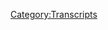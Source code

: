 {{Transcript
    | title         = [[269: December 19, 2012]]
    | caption       = [https://knowledgefight.libsyn.com/knowledge-fight-december-19-2012 Listen to this episode on Libsyn]
    | episodeNumber = [[269: December 19, 2012|269]]
    | length        = 02:15:05
}}

{{MessageBox
    | header     = Warning: Bot Generated Content
    | text       = This transcript was automatically generated by transcription software and likely contains many mistakes and misattributions. Please check the audio for definitive quotes, attribution, and context.
    | image      = N3yvass4myg91.webp
    | imagewidth = 50px
    | id         = warning
}}

{{TranscriptBlock
    | name      = Unknown Speaker
    | timestamp = 00:00:00.000
    | text      = Andy in Kansas, you're on the air, thanks for holding.
}}

{{TranscriptBlock
    | name      = Unknown Speaker
    | timestamp = 00:00:04.000
    | text      = Hello Alex, I'm a first name caller, I'm a huge fan, I love your work.
}}

{{TranscriptBlock
    | name      = Unknown Speaker
    | timestamp = 00:00:07.280
    | text      = I love you.
}}

{{TranscriptBlock
    | name      = Unknown Speaker
    | timestamp = 00:00:07.759
    | text      = Hey everybody, welcome back to Knowledge Fight, I'm Dan.
}}

{{TranscriptBlock
    | name      = Unknown Speaker
    | timestamp = 00:00:09.919
    | text      = I'm Jordan.
}}

{{TranscriptBlock
    | name      = Unknown Speaker
    | timestamp = 00:00:10.400
    | text      = We're a couple dudes, like to sit around, drink novelty beverages,
}}

{{TranscriptBlock
    | name      = Unknown Speaker
    | timestamp = 00:00:13.199
    | text      = and talk a little bit about Alex Jones.
}}

{{TranscriptBlock
    | name      = Unknown Speaker
    | timestamp = 00:00:14.960
    | text      = Oh indeed we are, Dan.
}}

{{TranscriptBlock
    | name      = Unknown Speaker
    | timestamp = 00:00:16.800
    | text      = Jordan.
}}

{{TranscriptBlock
    | name      = Unknown Speaker
    | timestamp = 00:00:17.280
    | text      = Dan!
}}

{{TranscriptBlock
    | name      = Unknown Speaker
    | timestamp = 00:00:17.839
    | text      = Jordan.
}}

{{TranscriptBlock
    | name      = Unknown Speaker
    | timestamp = 00:00:18.879
    | text      = Have you ever seen a symphony orchestra live?
}}

{{TranscriptBlock
    | name      = Unknown Speaker
    | timestamp = 00:00:21.120
    | text      = Yeah, when I was a kid.
}}

{{TranscriptBlock
    | name      = Unknown Speaker
    | timestamp = 00:00:22.399
    | text      = Yeah?
}}

{{TranscriptBlock
    | name      = Unknown Speaker
    | timestamp = 00:00:22.800
    | text      = Yeah.
}}

{{TranscriptBlock
    | name      = Unknown Speaker
    | timestamp = 00:00:23.199
    | text      = What were your thoughts?
}}

{{TranscriptBlock
    | name      = Unknown Speaker
    | timestamp = 00:00:23.839
    | text      = I don't give a shit.
}}

{{TranscriptBlock
    | name      = Unknown Speaker
    | timestamp = 00:00:25.199
    | text      = What do you mean?
}}

{{TranscriptBlock
    | name      = Unknown Speaker
    | timestamp = 00:00:26.960
    | text      = I'll tell you what was more impressive, over the weekend I went out to the
}}

{{TranscriptBlock
    | name      = Unknown Speaker
    | timestamp = 00:00:29.600
    | text      = AAW Pro Wrestling event.
}}

{{TranscriptBlock
    | name      = Unknown Speaker
    | timestamp = 00:00:31.679
    | text      = Okay, alright.
}}

{{TranscriptBlock
    | name      = Unknown Speaker
    | timestamp = 00:00:32.479
    | text      = Shout out to Marty and Sarah from Marty and Sarah Love Wrestling, got some nice seats.
}}

{{TranscriptBlock
    | name      = Unknown Speaker
    | timestamp = 00:00:37.679
    | text      = Hell yeah.
}}

{{TranscriptBlock
    | name      = Unknown Speaker
    | timestamp = 00:00:38.479
    | text      = We were in the balcony.
}}

{{TranscriptBlock
    | name      = Unknown Speaker
    | timestamp = 00:00:40.159
    | text      = Okay, is that good?
}}

{{TranscriptBlock
    | name      = Unknown Speaker
    | timestamp = 00:00:41.280
    | text      = I thought it was just gonna be the balcony, like seating in the balcony.
}}

{{TranscriptBlock
    | name      = Unknown Speaker
    | timestamp = 00:00:44.560
    | text      = Yeah, yeah, yeah, yeah.
}}

{{TranscriptBlock
    | name      = Unknown Speaker
    | timestamp = 00:00:45.439
    | text      = This was the VIP section.
}}

{{TranscriptBlock
    | name      = Unknown Speaker
    | timestamp = 00:00:47.439
    | text      = Oh, you were like in a...
}}

{{TranscriptBlock
    | name      = Unknown Speaker
    | timestamp = 00:00:48.320
    | text      = This is where like Marty's, he does commentary for AAW, so he was up there doing,
}}

{{TranscriptBlock
    | name      = Unknown Speaker
    | timestamp = 00:00:53.119
    | text      = that's where his booth was.
}}

{{TranscriptBlock
    | name      = Unknown Speaker
    | timestamp = 00:00:54.320
    | text      = No shit.
}}

{{TranscriptBlock
    | name      = Unknown Speaker
    | timestamp = 00:00:54.880
    | text      = The pro, like all the wrestlers, the locker room was up in the balcony.
}}

{{TranscriptBlock
    | name      = Unknown Speaker
    | timestamp = 00:00:58.320
    | text      = It was absurd.
}}

{{TranscriptBlock
    | name      = Unknown Speaker
    | timestamp = 00:00:59.439
    | text      = That's awesome.
}}

{{TranscriptBlock
    | name      = Unknown Speaker
    | timestamp = 00:01:00.159
    | text      = I felt ludicrous.
}}

{{TranscriptBlock
    | name      = Unknown Speaker
    | timestamp = 00:01:02.079
    | text      = Yes.
}}

{{TranscriptBlock
    | name      = Unknown Speaker
    | timestamp = 00:01:02.399
    | text      = Because everyone was going nuts for stuff, and like, I was just like, hmm.
}}

{{TranscriptBlock
    | name      = Unknown Speaker
    | timestamp = 00:01:07.599
    | text      = I think the biggest response I had to things was just going like, uh-oh.
}}

{{TranscriptBlock
    | name      = Unknown Speaker
    | timestamp = 00:01:11.359
    | text      = Somewhat nonplussed then.
}}

{{TranscriptBlock
    | name      = Unknown Speaker
    | timestamp = 00:01:12.799
    | text      = No, I enjoyed the hell out of it.
}}

{{TranscriptBlock
    | name      = Unknown Speaker
    | timestamp = 00:01:14.079
    | text      = Yeah.
}}

{{TranscriptBlock
    | name      = Unknown Speaker
    | timestamp = 00:01:14.159
    | text      = I'm just, I'm not the type that goes, rargh.
}}

{{TranscriptBlock
    | name      = Unknown Speaker
    | timestamp = 00:01:17.280
    | text      = Right.
}}

{{TranscriptBlock
    | name      = Unknown Speaker
    | timestamp = 00:01:17.519
    | text      = Unless I'm wasted and I wasn't super drunk.
}}

{{TranscriptBlock
    | name      = Unknown Speaker
    | timestamp = 00:01:19.760
    | text      = That was a smart idea.
}}

{{TranscriptBlock
    | name      = Unknown Speaker
    | timestamp = 00:01:20.799
    | text      = You would have fallen out of that balcony.
}}

{{TranscriptBlock
    | name      = Unknown Speaker
    | timestamp = 00:01:22.159
    | text      = But big news, the Young Bucks showed up, very popular indie tag team.
}}

{{TranscriptBlock
    | name      = Unknown Speaker
    | timestamp = 00:01:26.480
    | text      = A little bit of a, little bit of a surprise appearance.
}}

{{TranscriptBlock
    | name      = Unknown Speaker
    | timestamp = 00:01:30.159
    | text      = They showed up.
}}

{{TranscriptBlock
    | name      = Unknown Speaker
    | timestamp = 00:01:30.799
    | text      = They're huge, man.
}}

{{TranscriptBlock
    | name      = Unknown Speaker
    | timestamp = 00:01:31.680
    | text      = Yeah.
}}

{{TranscriptBlock
    | name      = Unknown Speaker
    | timestamp = 00:01:32.000
    | text      = Place went apeshit.
}}

{{TranscriptBlock
    | name      = Unknown Speaker
    | timestamp = 00:01:33.439
    | text      = As big as the Young Turks.
}}

{{TranscriptBlock
    | name      = Unknown Speaker
    | timestamp = 00:01:35.439
    | text      = Yeah.
}}

{{TranscriptBlock
    | name      = Unknown Speaker
    | timestamp = 00:01:35.840
    | text      = Bigger.
}}

{{TranscriptBlock
    | name      = Unknown Speaker
    | timestamp = 00:01:36.480
    | text      = Bigger.
}}

{{TranscriptBlock
    | name      = Unknown Speaker
    | timestamp = 00:01:37.040
    | text      = Bigger.
}}

{{TranscriptBlock
    | name      = Unknown Speaker
    | timestamp = 00:01:37.439
    | text      = Bigger.
}}

{{TranscriptBlock
    | name      = Unknown Speaker
    | timestamp = 00:01:40.239
    | text      = They showed up and beat the shit out of the Lucha Brothers.
}}

{{TranscriptBlock
    | name      = Unknown Speaker
    | timestamp = 00:01:43.519
    | text      = Oh.
}}

{{TranscriptBlock
    | name      = Unknown Speaker
    | timestamp = 00:01:44.239
    | text      = A couple of luchadors.
}}

{{TranscriptBlock
    | name      = Unknown Speaker
    | timestamp = 00:01:45.280
    | text      = See, now this is what I'm talking about when we talk about entrenched racism.
}}

{{TranscriptBlock
    | name      = Unknown Speaker
    | timestamp = 00:01:48.719
    | text      = They were trying to set up a match for their upcoming interview.
}}

{{TranscriptBlock
    | name      = Unknown Speaker
    | timestamp = 00:01:51.840
    | text      = Yeah.
}}

{{TranscriptBlock
    | name      = Unknown Speaker
    | timestamp = 00:01:52.000
    | text      = What did they build a wall around him?
}}

{{TranscriptBlock
    | name      = Unknown Speaker
    | timestamp = 00:01:53.439
    | text      = Christ.
}}

{{TranscriptBlock
    | name      = Unknown Speaker
    | timestamp = 00:01:53.840
    | text      = Did not.
}}

{{TranscriptBlock
    | name      = Unknown Speaker
    | timestamp = 00:01:54.640
    | text      = Super kicked him and then give him some pile drivers.
}}

{{TranscriptBlock
    | name      = Unknown Speaker
    | timestamp = 00:01:57.840
    | text      = That's, oh, metaphor for America right there.
}}

{{TranscriptBlock
    | name      = Unknown Speaker
    | timestamp = 00:02:00.400
    | text      = It was a super fun time and better than any symphony Philharmonic you can come up with.
}}

{{TranscriptBlock
    | name      = Unknown Speaker
    | timestamp = 00:02:06.079
    | text      = Oh, great.
}}

{{TranscriptBlock
    | name      = Unknown Speaker
    | timestamp = 00:02:06.480
    | text      = Well, that's, that's disappointing.
}}

{{TranscriptBlock
    | name      = Unknown Speaker
    | timestamp = 00:02:08.000
    | text      = Yeah.
}}

{{TranscriptBlock
    | name      = Unknown Speaker
    | timestamp = 00:02:08.560
    | text      = You're an uncultured loon, sir.
}}

{{TranscriptBlock
    | name      = Unknown Speaker
    | timestamp = 00:02:10.879
    | text      = No way.
}}

{{TranscriptBlock
    | name      = Unknown Speaker
    | timestamp = 00:02:11.439
    | text      = It was great.
}}

{{TranscriptBlock
    | name      = Unknown Speaker
    | timestamp = 00:02:11.919
    | text      = A lot of people kicking each other in the face, doing weird flips.
}}

{{TranscriptBlock
    | name      = Unknown Speaker
    | timestamp = 00:02:16.639
    | text      = Those could not be more diametrically opposed things.
}}

{{TranscriptBlock
    | name      = Unknown Speaker
    | timestamp = 00:02:20.000
    | text      = Do you want to go to the Symphony Orchestra tonight?
}}

{{TranscriptBlock
    | name      = Unknown Speaker
    | timestamp = 00:02:22.639
    | text      = Nah, let's go see professional wrestling.
}}

{{TranscriptBlock
    | name      = Unknown Speaker
    | timestamp = 00:02:24.960
    | text      = Same difference.
}}

{{TranscriptBlock
    | name      = Unknown Speaker
    | timestamp = 00:02:25.520
    | text      = One fan in the front row got fucked up by one of the wrestlers.
}}

{{TranscriptBlock
    | name      = Unknown Speaker
    | timestamp = 00:02:28.479
    | text      = Oh, really?
}}

{{TranscriptBlock
    | name      = Unknown Speaker
    | timestamp = 00:02:28.960
    | text      = Cause he touched him.
}}

{{TranscriptBlock
    | name      = Unknown Speaker
    | timestamp = 00:02:30.240
    | text      = Like this dude was like, he must have been-
}}

{{TranscriptBlock
    | name      = Unknown Speaker
    | timestamp = 00:02:32.240
    | text      = The wrestler touched him or he touched the wrestler?
}}

{{TranscriptBlock
    | name      = Unknown Speaker
    | timestamp = 00:02:34.000
    | text      = He touched the wrestler.
}}

{{TranscriptBlock
    | name      = Unknown Speaker
    | timestamp = 00:02:34.879
    | text      = And then he got his ass beat.
}}

{{TranscriptBlock
    | name      = Unknown Speaker
    | timestamp = 00:02:35.840
    | text      = Oh yeah.
}}

{{TranscriptBlock
    | name      = Unknown Speaker
    | timestamp = 00:02:36.240
    | text      = He had his shirt torn in half and punched a couple times in the face.
}}

{{TranscriptBlock
    | name      = Unknown Speaker
    | timestamp = 00:02:41.039
    | text      = It was really hard-
}}

{{TranscriptBlock
    | name      = Unknown Speaker
    | timestamp = 00:02:41.919
    | text      = Same thing happens at the Symphony Orchestra all the time.
}}

{{TranscriptBlock
    | name      = Unknown Speaker
    | timestamp = 00:02:44.560
    | text      = All the time.
}}

{{TranscriptBlock
    | name      = Unknown Speaker
    | timestamp = 00:02:45.199
    | text      = Third chair clarinet gets fucked up.
}}

{{TranscriptBlock
    | name      = Unknown Speaker
    | timestamp = 00:02:48.560
    | text      = Getting out of line.
}}

{{TranscriptBlock
    | name      = Unknown Speaker
    | timestamp = 00:02:50.240
    | text      = It was really hard to tell if it was fake or not.
}}

{{TranscriptBlock
    | name      = Unknown Speaker
    | timestamp = 00:02:52.400
    | text      = It was one of those things that I couldn't really...
}}

{{TranscriptBlock
    | name      = Unknown Speaker
    | timestamp = 00:02:54.800
    | text      = I didn't respond like, oh God or anything like that.
}}

{{TranscriptBlock
    | name      = Unknown Speaker
    | timestamp = 00:02:57.439
    | text      = This might be incredibly totally staged.
}}

{{TranscriptBlock
    | name      = Unknown Speaker
    | timestamp = 00:03:00.240
    | text      = Right.
}}

{{TranscriptBlock
    | name      = Unknown Speaker
    | timestamp = 00:03:00.560
    | text      = Anything at a professional wrestling show could absolutely be staged.
}}

{{TranscriptBlock
    | name      = Unknown Speaker
    | timestamp = 00:03:03.520
    | text      = Yeah, yeah.
}}

{{TranscriptBlock
    | name      = Unknown Speaker
    | timestamp = 00:03:04.000
    | text      = So you go in there with that level of awareness.
}}

{{TranscriptBlock
    | name      = Unknown Speaker
    | timestamp = 00:03:07.120
    | text      = And I was told from reputable sources that it was absolutely not faked.
}}

{{TranscriptBlock
    | name      = Unknown Speaker
    | timestamp = 00:03:11.840
    | text      = That dude punched the shit out of him.
}}

{{TranscriptBlock
    | name      = Unknown Speaker
    | timestamp = 00:03:13.360
    | text      = Okay, that sounds right.
}}

{{TranscriptBlock
    | name      = Unknown Speaker
    | timestamp = 00:03:15.759
    | text      = It was nuts.
}}

{{TranscriptBlock
    | name      = Unknown Speaker
    | timestamp = 00:03:16.639
    | text      = Anyway, good times.
}}

{{TranscriptBlock
    | name      = Unknown Speaker
    | timestamp = 00:03:18.639
    | text      = I know a lot about that show.
}}

{{TranscriptBlock
    | name      = Unknown Speaker
    | timestamp = 00:03:19.919
    | text      = I don't know anything about that show.
}}

{{TranscriptBlock
    | name      = Unknown Speaker
    | timestamp = 00:03:22.479
    | text      = I also know a lot about Alex Jones.
}}

{{TranscriptBlock
    | name      = Unknown Speaker
    | timestamp = 00:03:24.000
    | text      = I only know what you tell me about Alex Jones.
}}

{{TranscriptBlock
    | name      = Unknown Speaker
    | timestamp = 00:03:26.080
    | text      = That's correct.
}}

{{TranscriptBlock
    | name      = Unknown Speaker
    | timestamp = 00:03:26.560
    | text      = So Jordan, today we got an interesting fun episode to go over.
}}

{{TranscriptBlock
    | name      = Unknown Speaker
    | timestamp = 00:03:30.080
    | text      = But before we do that, we need to give a shout out to a couple of new donors.
}}

{{TranscriptBlock
    | name      = Unknown Speaker
    | timestamp = 00:03:33.520
    | text      = People who have signed up and are supporting the show.
}}

{{TranscriptBlock
    | name      = Unknown Speaker
    | timestamp = 00:03:35.360
    | text      = Oh, that's nice.
}}

{{TranscriptBlock
    | name      = Unknown Speaker
    | timestamp = 00:03:36.080
    | text      = Yeah.
}}

{{TranscriptBlock
    | name      = Unknown Speaker
    | timestamp = 00:03:36.400
    | text      = So first of all, Shiny Khari.
}}

{{TranscriptBlock
    | name      = Unknown Speaker
    | timestamp = 00:03:39.199
    | text      = Thank you so much.
}}

{{TranscriptBlock
    | name      = Unknown Speaker
    | timestamp = 00:03:40.000
    | text      = You are now a policy wonk.
}}

{{TranscriptBlock
    | name      = Unknown Speaker
    | timestamp = 00:03:41.599
    | text      = I'm a policy wonk.
}}

{{TranscriptBlock
    | name      = Unknown Speaker
    | timestamp = 00:03:42.719
    | text      = Thank you so much, Shiny Khari.
}}

{{TranscriptBlock
    | name      = Unknown Speaker
    | timestamp = 00:03:43.919
    | text      = Thank you very much, Shiny Khari.
}}

{{TranscriptBlock
    | name      = Unknown Speaker
    | timestamp = 00:03:45.280
    | text      = Next, Miriam, thank you so much, you are now a policy wonk.
}}

{{TranscriptBlock
    | name      = Unknown Speaker
    | timestamp = 00:03:50.319
    | text      = I'm a policy wonk.
}}

{{TranscriptBlock
    | name      = Unknown Speaker
    | timestamp = 00:03:51.520
    | text      = Sorry about that.
}}

{{TranscriptBlock
    | name      = Unknown Speaker
    | timestamp = 00:03:52.240
    | text      = Forgot the last letter on the name.
}}

{{TranscriptBlock
    | name      = Unknown Speaker
    | timestamp = 00:03:54.719
    | text      = I apologize.
}}

{{TranscriptBlock
    | name      = Unknown Speaker
    | timestamp = 00:03:55.759
    | text      = Disappointed.
}}

{{TranscriptBlock
    | name      = Unknown Speaker
    | timestamp = 00:03:56.240
    | text      = Thank you, Miriam.
}}

{{TranscriptBlock
    | name      = Unknown Speaker
    | timestamp = 00:03:56.879
    | text      = Thank you.
}}

{{TranscriptBlock
    | name      = Unknown Speaker
    | timestamp = 00:03:57.759
    | text      = Next, we got Peter.
}}

{{TranscriptBlock
    | name      = Unknown Speaker
    | timestamp = 00:03:58.879
    | text      = Thank you so much.
}}

{{TranscriptBlock
    | name      = Unknown Speaker
    | timestamp = 00:03:59.520
    | text      = You are now a policy wonk.
}}

{{TranscriptBlock
    | name      = Unknown Speaker
    | timestamp = 00:04:01.360
    | text      = I'm a policy wonk.
}}

{{TranscriptBlock
    | name      = Unknown Speaker
    | timestamp = 00:04:02.479
    | text      = Thank you, Peter.
}}

{{TranscriptBlock
    | name      = Unknown Speaker
    | timestamp = 00:04:03.840
    | text      = Next, Shitpost Podcast.
}}

{{TranscriptBlock
    | name      = Unknown Speaker
    | timestamp = 00:04:06.080
    | text      = You are now a policy wonk.
}}

{{TranscriptBlock
    | name      = Unknown Speaker
    | timestamp = 00:04:07.759
    | text      = I'm a policy wonk.
}}

{{TranscriptBlock
    | name      = Unknown Speaker
    | timestamp = 00:04:08.800
    | text      = Thank you so much, Jared.
}}

{{TranscriptBlock
    | name      = Unknown Speaker
    | timestamp = 00:04:09.759
    | text      = Thank you so much, Jared.
}}

{{TranscriptBlock
    | name      = Unknown Speaker
    | timestamp = 00:04:11.520
    | text      = Great podcast hosted by Jared Holt is now a policy wonk.
}}

{{TranscriptBlock
    | name      = Unknown Speaker
    | timestamp = 00:04:15.120
    | text      = Yeah, that's fantastic.
}}

{{TranscriptBlock
    | name      = Unknown Speaker
    | timestamp = 00:04:16.079
    | text      = Very exciting.
}}

{{TranscriptBlock
    | name      = Unknown Speaker
    | timestamp = 00:04:16.639
    | text      = Thanks, Jared.
}}

{{TranscriptBlock
    | name      = Unknown Speaker
    | timestamp = 00:04:17.199
    | text      = Also, and finally, thank you so much to somebody who has donated on a little bit of an elevated
}}

{{TranscriptBlock
    | name      = Unknown Speaker
    | timestamp = 00:04:21.759
    | text      = level, and we appreciate it also very much.
}}

{{TranscriptBlock
    | name      = Unknown Speaker
    | timestamp = 00:04:23.920
    | text      = So Brian with a Y, thank you so much.
}}

{{TranscriptBlock
    | name      = Unknown Speaker
    | timestamp = 00:04:26.399
    | text      = You are now a technocrat.
}}

{{TranscriptBlock
    | name      = Unknown Speaker
    | timestamp = 00:04:28.240
    | text      = I'm a policy wonk.
}}

{{TranscriptBlock
    | name      = Unknown Speaker
    | timestamp = 00:04:29.360
    | text      = Four stars.
}}

{{TranscriptBlock
    | name      = Unknown Speaker
    | timestamp = 00:04:30.160
    | text      = Go home to your mother and tell her you're brilliant.
}}

{{TranscriptBlock
    | name      = Unknown Speaker
    | timestamp = 00:04:32.160
    | text      = Someone, someone sodomite sent me a bucket of poop.
}}

{{TranscriptBlock
    | name      = Unknown Speaker
    | timestamp = 00:04:34.800
    | text      = Daddy shark.
}}

{{TranscriptBlock
    | name      = Unknown Speaker
    | timestamp = 00:04:37.360
    | text      = Jar Jar Binks has a Caribbean black accent.
}}

{{TranscriptBlock
    | name      = Unknown Speaker
    | timestamp = 00:04:41.600
    | text      = He's a loser.
}}

{{TranscriptBlock
    | name      = Unknown Speaker
    | timestamp = 00:04:42.800
    | text      = Little, little titty baby.
}}

{{TranscriptBlock
    | name      = Unknown Speaker
    | timestamp = 00:04:44.639
    | text      = I don't want to hate black people.
}}

{{TranscriptBlock
    | name      = Unknown Speaker
    | timestamp = 00:04:46.240
    | text      = I renounce Jesus Christ.
}}

{{TranscriptBlock
    | name      = Unknown Speaker
    | timestamp = 00:04:48.000
    | text      = Thank you so much, Brian.
}}

{{TranscriptBlock
    | name      = Unknown Speaker
    | timestamp = 00:04:49.040
    | text      = Thank you very much, Brian.
}}

{{TranscriptBlock
    | name      = Unknown Speaker
    | timestamp = 00:04:50.240
    | text      = If you'd like to support the show and you like what we're doing, you can do that by
}}

{{TranscriptBlock
    | name      = Unknown Speaker
    | timestamp = 00:04:53.519
    | text      = going to our website, knowledgefight.com.
}}

{{TranscriptBlock
    | name      = Unknown Speaker
    | timestamp = 00:04:55.279
    | text      = Click that button that says support the show.
}}

{{TranscriptBlock
    | name      = Unknown Speaker
    | timestamp = 00:04:56.879
    | text      = We would appreciate it.
}}

{{TranscriptBlock
    | name      = Unknown Speaker
    | timestamp = 00:04:57.680
    | text      = Please do.
}}

{{TranscriptBlock
    | name      = Unknown Speaker
    | timestamp = 00:04:58.240
    | text      = Be kind.
}}

{{TranscriptBlock
    | name      = Unknown Speaker
    | timestamp = 00:04:58.879
    | text      = So Jordan, today we are going over January.
}}

{{TranscriptBlock
    | name      = Unknown Speaker
    | timestamp = 00:05:02.240
    | text      = I'm sorry.
}}

{{TranscriptBlock
    | name      = Unknown Speaker
    | timestamp = 00:05:02.879
    | text      = December 19th, 2012.
}}

{{TranscriptBlock
    | name      = Unknown Speaker
    | timestamp = 00:05:05.519
    | text      = That's right.
}}

{{TranscriptBlock
    | name      = Unknown Speaker
    | timestamp = 00:05:06.240
    | text      = It is another same.
}}

{{TranscriptBlock
    | name      = Unknown Speaker
    | timestamp = 00:05:07.120
    | text      = Whoa.
}}

{{TranscriptBlock
    | name      = Unknown Speaker
    | timestamp = 00:05:07.600
    | text      = Four in a row.
}}

{{TranscriptBlock
    | name      = Unknown Speaker
    | timestamp = 00:05:08.720
    | text      = Yes.
}}

{{TranscriptBlock
    | name      = Unknown Speaker
    | timestamp = 00:05:09.199
    | text      = Okay.
}}

{{TranscriptBlock
    | name      = Unknown Speaker
    | timestamp = 00:05:09.680
    | text      = You've become addicted to this.
}}

{{TranscriptBlock
    | name      = Unknown Speaker
    | timestamp = 00:05:11.839
    | text      = A tiny bit, because I had feelings and suspicions that things were going to start moving a little
}}

{{TranscriptBlock
    | name      = Unknown Speaker
    | timestamp = 00:05:16.560
    | text      = faster and I wanted to stick with it.
}}

{{TranscriptBlock
    | name      = Unknown Speaker
    | timestamp = 00:05:18.959
    | text      = But I also 100% intended to do a present day episode for today.
}}

{{TranscriptBlock
    | name      = Unknown Speaker
    | timestamp = 00:05:24.240
    | text      = Yeah.
}}

{{TranscriptBlock
    | name      = Unknown Speaker
    | timestamp = 00:05:24.639
    | text      = I listened to a good bit of Alex's shows, a couple days worth, and I'm not going to
}}

{{TranscriptBlock
    | name      = Unknown Speaker
    | timestamp = 00:05:30.639
    | text      = cover it.
}}

{{TranscriptBlock
    | name      = Unknown Speaker
    | timestamp = 00:05:31.120
    | text      = I'm just not.
}}

{{TranscriptBlock
    | name      = Unknown Speaker
    | timestamp = 00:05:32.079
    | text      = I'm not going to engage with it.
}}

{{TranscriptBlock
    | name      = Unknown Speaker
    | timestamp = 00:05:33.439
    | text      = Okay.
}}

{{TranscriptBlock
    | name      = Unknown Speaker
    | timestamp = 00:05:33.839
    | text      = Okay.
}}

{{TranscriptBlock
    | name      = Unknown Speaker
    | timestamp = 00:05:34.240
    | text      = I'm not defending myself to you nor the audience, but I think it deserves an explanation.
}}

{{TranscriptBlock
    | name      = Unknown Speaker
    | timestamp = 00:05:38.560
    | text      = Okay.
}}

{{TranscriptBlock
    | name      = Unknown Speaker
    | timestamp = 00:05:39.040
    | text      = One of the reasons that I refuse to cover it.
}}

{{TranscriptBlock
    | name      = Unknown Speaker
    | timestamp = 00:05:40.639
    | text      = A defense, if you will.
}}

{{TranscriptBlock
    | name      = Unknown Speaker
    | timestamp = 00:05:41.680
    | text      = Eh, maybe.
}}

{{TranscriptBlock
    | name      = Unknown Speaker
    | timestamp = 00:05:43.680
    | text      = If you want to play semantical games.
}}

{{TranscriptBlock
    | name      = Unknown Speaker
    | timestamp = 00:05:46.160
    | text      = I'm sorry.
}}

{{TranscriptBlock
    | name      = Unknown Speaker
    | timestamp = 00:05:47.120
    | text      = A lot of the episodes that I've been listening to, they'll end up like...
}}

{{TranscriptBlock
    | name      = Unknown Speaker
    | timestamp = 00:05:50.399
    | text      = I start listening to him like, wow, this is bullshit.
}}

{{TranscriptBlock
    | name      = Unknown Speaker
    | timestamp = 00:05:52.720
    | text      = And then an hour later, I'll realize he's still talking about the same thing.
}}

{{TranscriptBlock
    | name      = Unknown Speaker
    | timestamp = 00:05:56.399
    | text      = And a lot of the stuff that he's been covering is trying to perpetuate the idea that all
}}

{{TranscriptBlock
    | name      = Unknown Speaker
    | timestamp = 00:06:01.519
    | text      = hate crimes are fake because of the Jussie Swan situation.
}}

{{TranscriptBlock
    | name      = Unknown Speaker
    | timestamp = 00:06:04.959
    | text      = Oh, no.
}}

{{TranscriptBlock
    | name      = Unknown Speaker
    | timestamp = 00:06:05.839
    | text      = Oh, yeah, yeah, yeah.
}}

{{TranscriptBlock
    | name      = Unknown Speaker
    | timestamp = 00:06:06.480
    | text      = No, let's not cover that.
}}

{{TranscriptBlock
    | name      = Unknown Speaker
    | timestamp = 00:06:07.600
    | text      = No, we won't.
}}

{{TranscriptBlock
    | name      = Unknown Speaker
    | timestamp = 00:06:08.720
    | text      = I'm out.
}}

{{TranscriptBlock
    | name      = Unknown Speaker
    | timestamp = 00:06:08.720
    | text      = We won't.
}}

{{TranscriptBlock
    | name      = Unknown Speaker
    | timestamp = 00:06:09.199
    | text      = Yeah, yeah, yeah, yeah.
}}

{{TranscriptBlock
    | name      = Unknown Speaker
    | timestamp = 00:06:09.920
    | text      = Well, at least not right now.
}}

{{TranscriptBlock
    | name      = Unknown Speaker
    | timestamp = 00:06:11.279
    | text      = Right.
}}

{{TranscriptBlock
    | name      = Unknown Speaker
    | timestamp = 00:06:11.519
    | text      = And it's one of the reasons that I find that like dealing with the present day stuff, at
}}

{{TranscriptBlock
    | name      = Unknown Speaker
    | timestamp = 00:06:16.160
    | text      = least this last week especially, incredibly difficult to figure out an angle on.
}}

{{TranscriptBlock
    | name      = Unknown Speaker
    | timestamp = 00:06:21.279
    | text      = Yeah.
}}

{{TranscriptBlock
    | name      = Unknown Speaker
    | timestamp = 00:06:21.600
    | text      = Because quite frankly, I don't know what's going on with that story.
}}

{{TranscriptBlock
    | name      = Unknown Speaker
    | timestamp = 00:06:25.600
    | text      = It's an incredibly confusing story.
}}

{{TranscriptBlock
    | name      = Unknown Speaker
    | timestamp = 00:06:27.439
    | text      = Every time there's an update, it's like, oh, he totally paid off those guys.
}}

{{TranscriptBlock
    | name      = Unknown Speaker
    | timestamp = 00:06:31.360
    | text      = And then the most recent update is like, no, he was sending people text messages, giving
}}

{{TranscriptBlock
    | name      = Unknown Speaker
    | timestamp = 00:06:35.519
    | text      = them support for like food and money and a workout plan.
}}

{{TranscriptBlock
    | name      = Unknown Speaker
    | timestamp = 00:06:39.600
    | text      = And you're like, whatever, you guys figure this out and then I'll have a take.
}}

{{TranscriptBlock
    | name      = Unknown Speaker
    | timestamp = 00:06:43.439
    | text      = Right, right.
}}

{{TranscriptBlock
    | name      = Unknown Speaker
    | timestamp = 00:06:44.319
    | text      = I'm torn in between two worlds of a lot of the details of the story sound wild, but that
}}

{{TranscriptBlock
    | name      = Unknown Speaker
    | timestamp = 00:06:50.959
    | text      = doesn't mean they're not true.
}}

{{TranscriptBlock
    | name      = Unknown Speaker
    | timestamp = 00:06:52.160
    | text      = Of course not.
}}

{{TranscriptBlock
    | name      = Unknown Speaker
    | timestamp = 00:06:52.560
    | text      = They sound wild.
}}

{{TranscriptBlock
    | name      = Unknown Speaker
    | timestamp = 00:06:53.680
    | text      = It's a wild story.
}}

{{TranscriptBlock
    | name      = Unknown Speaker
    | timestamp = 00:06:54.639
    | text      = On the other hand, I have zero trust of the Chicago Police Department.
}}

{{TranscriptBlock
    | name      = Unknown Speaker
    | timestamp = 00:06:58.879
    | text      = So I can't make heads or tails of this and I refuse to take a side on it.
}}

{{TranscriptBlock
    | name      = Unknown Speaker
    | timestamp = 00:07:02.720
    | text      = And I can't deal with Alex Jones' bullshit with that space.
}}

{{TranscriptBlock
    | name      = Unknown Speaker
    | timestamp = 00:07:09.040
    | text      = Right.
}}

{{TranscriptBlock
    | name      = Unknown Speaker
    | timestamp = 00:07:09.360
    | text      = You know, with that perspective, because I was trying to, I was wrestling with trying
}}

{{TranscriptBlock
    | name      = Unknown Speaker
    | timestamp = 00:07:12.720
    | text      = to figure out a way to like still do an episode about it, but leave room for whatever the
}}

{{TranscriptBlock
    | name      = Unknown Speaker
    | timestamp = 00:07:18.160
    | text      = actual reporting on this is, is yet to come.
}}

{{TranscriptBlock
    | name      = Unknown Speaker
    | timestamp = 00:07:21.040
    | text      = Right.
}}

{{TranscriptBlock
    | name      = Unknown Speaker
    | timestamp = 00:07:21.360
    | text      = So I was like, you know, I can go over tons of hate crime statistics and stuff like that.
}}

{{TranscriptBlock
    | name      = Unknown Speaker
    | timestamp = 00:07:25.839
    | text      = And we have done that in the past.
}}

{{TranscriptBlock
    | name      = Unknown Speaker
    | timestamp = 00:07:27.360
    | text      = Well, that would just be a rehashing of stuff.
}}

{{TranscriptBlock
    | name      = Unknown Speaker
    | timestamp = 00:07:29.519
    | text      = I just think about like, oh, well, why don't I do a breakdown of the 2017 Department of
}}

{{TranscriptBlock
    | name      = Unknown Speaker
    | timestamp = 00:07:34.560
    | text      = Justice report about the Chicago Police Department?
}}

{{TranscriptBlock
    | name      = Unknown Speaker
    | timestamp = 00:07:36.800
    | text      = That wouldn't be a bad idea.
}}

{{TranscriptBlock
    | name      = Unknown Speaker
    | timestamp = 00:07:38.000
    | text      = It wouldn't, but there's no clips in there.
}}

{{TranscriptBlock
    | name      = Unknown Speaker
    | timestamp = 00:07:39.839
    | text      = Those motherfuckers are evil as shit.
}}

{{TranscriptBlock
    | name      = Unknown Speaker
    | timestamp = 00:07:41.519
    | text      = It would just be me reading about how they found it was unconstitutional policing on
}}

{{TranscriptBlock
    | name      = Unknown Speaker
    | timestamp = 00:07:46.240
    | text      = a mass level.
}}

{{TranscriptBlock
    | name      = Unknown Speaker
    | timestamp = 00:07:47.040
    | text      = All over the, they have a dark site for torturing people.
}}

{{TranscriptBlock
    | name      = Unknown Speaker
    | timestamp = 00:07:50.079
    | text      = Right.
}}

{{TranscriptBlock
    | name      = Unknown Speaker
    | timestamp = 00:07:50.319
    | text      = So I just, as I was listening to those episodes, I just became increasingly frustrated.
}}

{{TranscriptBlock
    | name      = Unknown Speaker
    | timestamp = 00:07:56.000
    | text      = Um, and like, whatever, whatever we can bring to that conversation is not now.
}}

{{TranscriptBlock
    | name      = Unknown Speaker
    | timestamp = 00:08:02.720
    | text      = It will be later when we know what the story is.
}}

{{TranscriptBlock
    | name      = Unknown Speaker
    | timestamp = 00:08:04.959
    | text      = Right.
}}

{{TranscriptBlock
    | name      = Unknown Speaker
    | timestamp = 00:08:05.439
    | text      = And to, to choose an angle on it now is irresponsible.
}}

{{TranscriptBlock
    | name      = Unknown Speaker
    | timestamp = 00:08:11.360
    | text      = And I think that one of the reasons that, like, it's not like we haven't been aware
}}

{{TranscriptBlock
    | name      = Unknown Speaker
    | timestamp = 00:08:15.360
    | text      = of this story.
}}

{{TranscriptBlock
    | name      = Unknown Speaker
    | timestamp = 00:08:16.000
    | text      = We haven't talked about it on the show because it would be wrong to.
}}

{{TranscriptBlock
    | name      = Unknown Speaker
    | timestamp = 00:08:20.079
    | text      = Yeah.
}}

{{TranscriptBlock
    | name      = Unknown Speaker
    | timestamp = 00:08:20.959
    | text      = It's one of the, it's one of the times where it's like, I'm so grateful we don't do a
}}

{{TranscriptBlock
    | name      = Unknown Speaker
    | timestamp = 00:08:25.040
    | text      = news show because every part of this story, you see how shitty all of the media and everything
}}

{{TranscriptBlock
    | name      = Unknown Speaker
    | timestamp = 00:08:31.759
    | text      = really is.
}}

{{TranscriptBlock
    | name      = Unknown Speaker
    | timestamp = 00:08:32.399
    | text      = Everybody, everybody involved, everybody involved in this story is doing a shit job at it.
}}

{{TranscriptBlock
    | name      = Unknown Speaker
    | timestamp = 00:08:38.240
    | text      = There's a lot of jumping to conclusions.
}}

{{TranscriptBlock
    | name      = Unknown Speaker
    | timestamp = 00:08:40.320
    | text      = A lot of, uh, a lot of people sensationalizing this and maybe not a lot of that is the media
}}

{{TranscriptBlock
    | name      = Unknown Speaker
    | timestamp = 00:08:45.919
    | text      = in terms of the sensationalizing stuff, but some of it is.
}}

{{TranscriptBlock
    | name      = Unknown Speaker
    | timestamp = 00:08:48.559
    | text      = Yeah.
}}

{{TranscriptBlock
    | name      = Unknown Speaker
    | timestamp = 00:08:48.799
    | text      = And then a lot of it is just the, uh, bouncing the ping pong ball of Twitter going back and
}}

{{TranscriptBlock
    | name      = Unknown Speaker
    | timestamp = 00:08:53.279
    | text      = forth.
}}

{{TranscriptBlock
    | name      = Unknown Speaker
    | timestamp = 00:08:53.679
    | text      = Bad faith actors, bad faith arguments on just flying.
}}

{{TranscriptBlock
    | name      = Unknown Speaker
    | timestamp = 00:08:57.600
    | text      = Right.
}}

{{TranscriptBlock
    | name      = Unknown Speaker
    | timestamp = 00:08:58.000
    | text      = And so until there's more clarity on that, I don't want to talk about it.
}}

{{TranscriptBlock
    | name      = Unknown Speaker
    | timestamp = 00:09:00.559
    | text      = And Alex is talking about it a fucking ton.
}}

{{TranscriptBlock
    | name      = Unknown Speaker
    | timestamp = 00:09:02.720
    | text      = Of course.
}}

{{TranscriptBlock
    | name      = Unknown Speaker
    | timestamp = 00:09:03.200
    | text      = It makes things so much simpler when you can blame black people for problems.
}}

{{TranscriptBlock
    | name      = Unknown Speaker
    | timestamp = 00:09:07.039
    | text      = So I check in with the president and I waste a bunch of hours and I'm like, I'm not doing
}}

{{TranscriptBlock
    | name      = Unknown Speaker
    | timestamp = 00:09:10.559
    | text      = this.
}}

{{TranscriptBlock
    | name      = Unknown Speaker
    | timestamp = 00:09:10.879
    | text      = So we retreat back to 2012 and we retreat.
}}

{{TranscriptBlock
    | name      = Unknown Speaker
    | timestamp = 00:09:17.440
    | text      = Well, because there's a clarity to it of time.
}}

{{TranscriptBlock
    | name      = Unknown Speaker
    | timestamp = 00:09:20.559
    | text      = Right, right.
}}

{{TranscriptBlock
    | name      = Unknown Speaker
    | timestamp = 00:09:21.360
    | text      = It makes it, it makes it much more doable.
}}

{{TranscriptBlock
    | name      = Unknown Speaker
    | timestamp = 00:09:23.679
    | text      = No, I understand.
}}

{{TranscriptBlock
    | name      = Unknown Speaker
    | timestamp = 00:09:24.559
    | text      = But you understand the, it is weird.
}}

{{TranscriptBlock
    | name      = Unknown Speaker
    | timestamp = 00:09:26.159
    | text      = The irony.
}}

{{TranscriptBlock
    | name      = Unknown Speaker
    | timestamp = 00:09:26.879
    | text      = It is pretty weird.
}}

{{TranscriptBlock
    | name      = Unknown Speaker
    | timestamp = 00:09:28.480
    | text      = Um, so we're talking here about the 19th, uh, of, uh, of December.
}}

{{TranscriptBlock
    | name      = Unknown Speaker
    | timestamp = 00:09:34.799
    | text      = Yeah.
}}

{{TranscriptBlock
    | name      = Unknown Speaker
    | timestamp = 00:09:35.279
    | text      = And, uh, last we left off, Alex was pretty much, you know, he's made it clear that he
}}

{{TranscriptBlock
    | name      = Unknown Speaker
    | timestamp = 00:09:41.519
    | text      = is all about defending guns.
}}

{{TranscriptBlock
    | name      = Unknown Speaker
    | timestamp = 00:09:43.600
    | text      = On top of that, on our last episode, it became very clear that he was easing himself into
}}

{{TranscriptBlock
    | name      = Unknown Speaker
    | timestamp = 00:09:50.480
    | text      = solidly saying that he believed that the government did it.
}}

{{TranscriptBlock
    | name      = Unknown Speaker
    | timestamp = 00:09:53.759
    | text      = He's getting really close to saying that the victims were actually made of Play-Doh and
}}

{{TranscriptBlock
    | name      = Unknown Speaker
    | timestamp = 00:09:59.200
    | text      = the government killed them as a, yeah.
}}

{{TranscriptBlock
    | name      = Unknown Speaker
    | timestamp = 00:10:01.600
    | text      = So, uh, here's where we start off.
}}

{{TranscriptBlock
    | name      = Unknown Speaker
    | timestamp = 00:10:03.440
    | text      = Uh, on the 19th, Alex discusses, uh, some games that he likes to play with his staff
}}

{{TranscriptBlock
    | name      = Unknown Speaker
    | timestamp = 00:10:08.559
    | text      = members.
}}

{{TranscriptBlock
    | name      = Unknown Speaker
    | timestamp = 00:10:08.960
    | text      = Yeah, of course.
}}

{{TranscriptBlock
    | name      = Unknown Speaker
    | timestamp = 00:10:10.240
    | text      = And let me tell you something.
}}

{{TranscriptBlock
    | name      = Unknown Speaker
    | timestamp = 00:10:11.039
    | text      = It's always many times worse than I even know.
}}

{{TranscriptBlock
    | name      = Unknown Speaker
    | timestamp = 00:10:14.000
    | text      = In fact, I've had a little sick game around the office.
}}

{{TranscriptBlock
    | name      = Unknown Speaker
    | timestamp = 00:10:16.320
    | text      = It's really an journalistic action.
}}

{{TranscriptBlock
    | name      = Unknown Speaker
    | timestamp = 00:10:18.799
    | text      = Doubt it.
}}

{{TranscriptBlock
    | name      = Unknown Speaker
    | timestamp = 00:10:19.120
    | text      = Sickest thing you can think of will search engine and the government's doing it.
}}

{{TranscriptBlock
    | name      = Unknown Speaker
    | timestamp = 00:10:25.200
    | text      = What?
}}

{{TranscriptBlock
    | name      = Unknown Speaker
    | timestamp = 00:10:26.320
    | text      = They're doing everything.
}}

{{TranscriptBlock
    | name      = Unknown Speaker
    | timestamp = 00:10:27.840
    | text      = They folks, what?
}}

{{TranscriptBlock
    | name      = Unknown Speaker
    | timestamp = 00:10:32.080
    | text      = Let me get back to this.
}}

{{TranscriptBlock
    | name      = Unknown Speaker
    | timestamp = 00:10:33.120
    | text      = Okay.
}}

{{TranscriptBlock
    | name      = Unknown Speaker
    | timestamp = 00:10:33.759
    | text      = Even without Congress, Obama could act to restrict guns.
}}

{{TranscriptBlock
    | name      = Unknown Speaker
    | timestamp = 00:10:37.519
    | text      = That's a headline.
}}

{{TranscriptBlock
    | name      = Unknown Speaker
    | timestamp = 00:10:38.399
    | text      = That's just, uh, people talking like articles about like, what could he do without, uh,
}}

{{TranscriptBlock
    | name      = Unknown Speaker
    | timestamp = 00:10:43.600
    | text      = the full government?
}}

{{TranscriptBlock
    | name      = Unknown Speaker
    | timestamp = 00:10:44.799
    | text      = It's not important.
}}

{{TranscriptBlock
    | name      = Unknown Speaker
    | timestamp = 00:10:45.519
    | text      = It's not as important as the game of what's the sickest thing you can think of.
}}

{{TranscriptBlock
    | name      = Unknown Speaker
    | timestamp = 00:10:49.840
    | text      = I guarantee the government's doing it.
}}

{{TranscriptBlock
    | name      = Unknown Speaker
    | timestamp = 00:10:51.759
    | text      = I, I, I'm pretty sure if you were to actually play that game by the rules that you've
}}

{{TranscriptBlock
    | name      = Unknown Speaker
    | timestamp = 00:10:56.559
    | text      = said, you would all be on a, at the very least on a watch list.
}}

{{TranscriptBlock
    | name      = Unknown Speaker
    | timestamp = 00:11:01.039
    | text      = Perhaps.
}}

{{TranscriptBlock
    | name      = Unknown Speaker
    | timestamp = 00:11:02.080
    | text      = Also, it leads me to think that perhaps his staff lacks creativity because if the sickest
}}

{{TranscriptBlock
    | name      = Unknown Speaker
    | timestamp = 00:11:08.159
    | text      = things that they can think of are things that they can prove with a Google search that the
}}

{{TranscriptBlock
    | name      = Unknown Speaker
    | timestamp = 00:11:11.919
    | text      = government is doing, they aren't very creative.
}}

{{TranscriptBlock
    | name      = Unknown Speaker
    | timestamp = 00:11:15.840
    | text      = That's a good point.
}}

{{TranscriptBlock
    | name      = Unknown Speaker
    | timestamp = 00:11:16.879
    | text      = I think that, I think it speaks to a bad staff.
}}

{{TranscriptBlock
    | name      = Unknown Speaker
    | timestamp = 00:11:20.000
    | text      = You're not good at this game.
}}

{{TranscriptBlock
    | name      = Unknown Speaker
    | timestamp = 00:11:21.279
    | text      = No.
}}

{{TranscriptBlock
    | name      = Unknown Speaker
    | timestamp = 00:11:22.080
    | text      = So I started with that cause it's a little bit, meh, what do you, what do you know?
}}

{{TranscriptBlock
    | name      = Unknown Speaker
    | timestamp = 00:11:25.759
    | text      = A little weird, a little weird.
}}

{{TranscriptBlock
    | name      = Unknown Speaker
    | timestamp = 00:11:27.120
    | text      = What's the sickest thing you can think of?
}}

{{TranscriptBlock
    | name      = Unknown Speaker
    | timestamp = 00:11:29.679
    | text      = A little low stakes on that first clip.
}}

{{TranscriptBlock
    | name      = Unknown Speaker
    | timestamp = 00:11:31.600
    | text      = Uh, Furby saying the N word?
}}

{{TranscriptBlock
    | name      = Unknown Speaker
    | timestamp = 00:11:34.559
    | text      = Government's doing it.
}}

{{TranscriptBlock
    | name      = Unknown Speaker
    | timestamp = 00:11:35.440
    | text      = No!
}}

{{TranscriptBlock
    | name      = Unknown Speaker
    | timestamp = 00:11:36.159
    | text      = Yup.
}}

{{TranscriptBlock
    | name      = Unknown Speaker
    | timestamp = 00:11:36.399
    | text      = There's a whole department in Idaho.
}}

{{TranscriptBlock
    | name      = Unknown Speaker
    | timestamp = 00:11:38.399
    | text      = It's staffed with racist Furbies.
}}

{{TranscriptBlock
    | name      = Unknown Speaker
    | timestamp = 00:11:41.120
    | text      = Norcom.
}}

{{TranscriptBlock
    | name      = Unknown Speaker
    | timestamp = 00:11:44.480
    | text      = So I, I, I recognized as I was editing the last episode that like, it really hurt us
}}

{{TranscriptBlock
    | name      = Unknown Speaker
    | timestamp = 00:11:50.960
    | text      = emotionally.
}}

{{TranscriptBlock
    | name      = Unknown Speaker
    | timestamp = 00:11:51.600
    | text      = I think, or at least me, that I started with 10 minutes of, uh, like that, uh, Gladio breakdown.
}}

{{TranscriptBlock
    | name      = Unknown Speaker
    | timestamp = 00:11:58.159
    | text      = Yeah.
}}

{{TranscriptBlock
    | name      = Unknown Speaker
    | timestamp = 00:11:58.480
    | text      = As opposed to starting with something that's inconsequential.
}}

{{TranscriptBlock
    | name      = Unknown Speaker
    | timestamp = 00:12:01.600
    | text      = So I threw that in there now and now in clip two, Jordan.
}}

{{TranscriptBlock
    | name      = Unknown Speaker
    | timestamp = 00:12:05.120
    | text      = You fucking, you softballed us?
}}

{{TranscriptBlock
    | name      = Unknown Speaker
    | timestamp = 00:12:08.000
    | text      = You lulled us into a false sense of security?
}}

{{TranscriptBlock
    | name      = Unknown Speaker
    | timestamp = 00:12:10.720
    | text      = It's more about hitting the ground with a little bit of momentum as opposed to, uh,
}}

{{TranscriptBlock
    | name      = Unknown Speaker
    | timestamp = 00:12:15.519
    | text      = getting thrown out of a moving car.
}}

{{TranscriptBlock
    | name      = Unknown Speaker
    | timestamp = 00:12:17.840
    | text      = Yeah.
}}

{{TranscriptBlock
    | name      = Unknown Speaker
    | timestamp = 00:12:18.720
    | text      = That's, instead you're giving us ice cream and then throwing us out of a moving car.
}}

{{TranscriptBlock
    | name      = Unknown Speaker
    | timestamp = 00:12:22.639
    | text      = Hey, put that ice cream on your wounds.
}}

{{TranscriptBlock
    | name      = Unknown Speaker
    | timestamp = 00:12:24.960
    | text      = Help.
}}

{{TranscriptBlock
    | name      = Unknown Speaker
    | timestamp = 00:12:26.000
    | text      = Soften it up.
}}

{{TranscriptBlock
    | name      = Unknown Speaker
    | timestamp = 00:12:27.120
    | text      = So in this second clip, Jordan, uh, we find out that Alex Jones, we've speculated that
}}

{{TranscriptBlock
    | name      = Unknown Speaker
    | timestamp = 00:12:33.840
    | text      = Alex needed cover in order to make audacious claims about Sandy Hook.
}}

{{TranscriptBlock
    | name      = Unknown Speaker
    | timestamp = 00:12:39.279
    | text      = He needed some sort of cover and we've theorized that maybe it is those weirdos like Wolfgang
}}

{{TranscriptBlock
    | name      = Unknown Speaker
    | timestamp = 00:12:43.440
    | text      = how big or something like that.
}}

{{TranscriptBlock
    | name      = Unknown Speaker
    | timestamp = 00:12:45.679
    | text      = I think in this next clip, Alex has found his cover, but it's not some sort of external
}}

{{TranscriptBlock
    | name      = Unknown Speaker
    | timestamp = 00:12:51.120
    | text      = thing.
}}

{{TranscriptBlock
    | name      = Unknown Speaker
    | timestamp = 00:12:51.840
    | text      = It's an underling that he's going to, uh, throw under the bus.
}}

{{TranscriptBlock
    | name      = Unknown Speaker
    | timestamp = 00:12:55.840
    | text      = I don't know if he does, but he probably should.
}}

{{TranscriptBlock
    | name      = Unknown Speaker
    | timestamp = 00:12:57.919
    | text      = If you smart.
}}

{{TranscriptBlock
    | name      = Unknown Speaker
    | timestamp = 00:12:59.519
    | text      = And by the way, Rob, dude, did a report last night with news clips with eye witnesses.
}}

{{TranscriptBlock
    | name      = Unknown Speaker
    | timestamp = 00:13:04.000
    | text      = These aren't rumors saying, Oh, I saw the guy in the camo and the, and the, and the,
}}

{{TranscriptBlock
    | name      = Unknown Speaker
    | timestamp = 00:13:09.360
    | text      = and the bag.
}}

{{TranscriptBlock
    | name      = Unknown Speaker
    | timestamp = 00:13:09.440
    | text      = And you know, he said, I'm not the one of the cops took him away and they won't say
}}

{{TranscriptBlock
    | name      = Unknown Speaker
    | timestamp = 00:13:12.320
    | text      = who he is.
}}

{{TranscriptBlock
    | name      = Unknown Speaker
    | timestamp = 00:13:12.799
    | text      = And yeah, it looks like the guy that was in the school with the other person, folks, they
}}

{{TranscriptBlock
    | name      = Unknown Speaker
    | timestamp = 00:13:17.440
    | text      = did this, what you do.
}}

{{TranscriptBlock
    | name      = Unknown Speaker
    | timestamp = 00:13:19.840
    | text      = And remember all the, um, all the, over a hundred FBI deals, even mainstream media admitted
}}

{{TranscriptBlock
    | name      = Unknown Speaker
    | timestamp = 00:13:25.360
    | text      = where they would go find mentally ill people and give them a bomb, train them, take them
}}

{{TranscriptBlock
    | name      = Unknown Speaker
    | timestamp = 00:13:28.799
    | text      = to bomb the Christmas tree in Portland or whatever.
}}

{{TranscriptBlock
    | name      = Unknown Speaker
    | timestamp = 00:13:31.200
    | text      = And then it came out, they were setting up mentally ill people.
}}

{{TranscriptBlock
    | name      = Unknown Speaker
    | timestamp = 00:13:33.600
    | text      = And this guy was now under psychiatric daily visits.
}}

{{TranscriptBlock
    | name      = Unknown Speaker
    | timestamp = 00:13:35.919
    | text      = He was about to be committed.
}}

{{TranscriptBlock
    | name      = Unknown Speaker
    | timestamp = 00:13:37.279
    | text      = He's going, he's on these drugs.
}}

{{TranscriptBlock
    | name      = Unknown Speaker
    | timestamp = 00:13:38.879
    | text      = Undoubtedly.
}}

{{TranscriptBlock
    | name      = Unknown Speaker
    | timestamp = 00:13:39.679
    | text      = He's a windup toy.
}}

{{TranscriptBlock
    | name      = Unknown Speaker
    | timestamp = 00:13:40.720
    | text      = They bring him in, they kill him.
}}

{{TranscriptBlock
    | name      = Unknown Speaker
    | timestamp = 00:13:42.799
    | text      = He's wearing a mask.
}}

{{TranscriptBlock
    | name      = Unknown Speaker
    | timestamp = 00:13:43.759
    | text      = The real shooters kill exfiltrate out.
}}

{{TranscriptBlock
    | name      = Unknown Speaker
    | timestamp = 00:13:46.639
    | text      = I mean, they've done it before.
}}

{{TranscriptBlock
    | name      = Unknown Speaker
    | timestamp = 00:13:48.080
    | text      = So Alex has now had a, has a Rob do special report from the nightly news.
}}

{{TranscriptBlock
    | name      = Unknown Speaker
    | timestamp = 00:13:52.639
    | text      = Yeah, that is enough.
}}

{{TranscriptBlock
    | name      = Unknown Speaker
    | timestamp = 00:13:54.000
    | text      = He is now not just saying like, it's my gut.
}}

{{TranscriptBlock
    | name      = Unknown Speaker
    | timestamp = 00:13:57.519
    | text      = He's saying they did this.
}}

{{TranscriptBlock
    | name      = Unknown Speaker
    | timestamp = 00:13:58.720
    | text      = Yep.
}}

{{TranscriptBlock
    | name      = Unknown Speaker
    | timestamp = 00:13:59.360
    | text      = That's pretty right.
}}

{{TranscriptBlock
    | name      = Unknown Speaker
    | timestamp = 00:14:00.799
    | text      = We've taken it down, write it down the 19th of December.
}}

{{TranscriptBlock
    | name      = Unknown Speaker
    | timestamp = 00:14:03.840
    | text      = It's all Rob do.
}}

{{TranscriptBlock
    | name      = Unknown Speaker
    | timestamp = 00:14:05.360
    | text      = Yep.
}}

{{TranscriptBlock
    | name      = Unknown Speaker
    | timestamp = 00:14:05.919
    | text      = So Rob do has this story that Alex is reporting on and we see that Alex has definitively
}}

{{TranscriptBlock
    | name      = Unknown Speaker
    | timestamp = 00:14:10.639
    | text      = turned the corner.
}}

{{TranscriptBlock
    | name      = Unknown Speaker
    | timestamp = 00:14:11.440
    | text      = He's not saying that his gut is saying this is fake.
}}

{{TranscriptBlock
    | name      = Unknown Speaker
    | timestamp = 00:14:13.279
    | text      = He's reporting that it's fake.
}}

{{TranscriptBlock
    | name      = Unknown Speaker
    | timestamp = 00:14:14.960
    | text      = All it took was this Rob do Dick.
}}

{{TranscriptBlock
    | name      = Unknown Speaker
    | timestamp = 00:14:17.120
    | text      = Uh, I say that as if I don't know who he is.
}}

{{TranscriptBlock
    | name      = Unknown Speaker
    | timestamp = 00:14:19.759
    | text      = His asshole Rob do you ever hear about this Rob do character?
}}

{{TranscriptBlock
    | name      = Unknown Speaker
    | timestamp = 00:14:23.279
    | text      = All it took was him producing a special report that Alex could point to his proof that things
}}

{{TranscriptBlock
    | name      = Unknown Speaker
    | timestamp = 00:14:26.879
    | text      = don't add up.
}}

{{TranscriptBlock
    | name      = Unknown Speaker
    | timestamp = 00:14:28.000
    | text      = The conspiracy angle that they decided to take is the, uh, the idea of the second shooter,
}}

{{TranscriptBlock
    | name      = Unknown Speaker
    | timestamp = 00:14:32.159
    | text      = specifically the guy who's seen being arrested in the woods in Camo as Alex is describing.
}}

{{TranscriptBlock
    | name      = Unknown Speaker
    | timestamp = 00:14:37.039
    | text      = Right, right, right.
}}

{{TranscriptBlock
    | name      = Unknown Speaker
    | timestamp = 00:14:37.759
    | text      = As it turns out, the police detained a number of people in the woods on December 14th.
}}

{{TranscriptBlock
    | name      = Unknown Speaker
    | timestamp = 00:14:41.840
    | text      = It kind of makes some sense.
}}

{{TranscriptBlock
    | name      = Unknown Speaker
    | timestamp = 00:14:43.200
    | text      = If you look at the area around the school, while it would be unfair to say that the Sandy
}}

{{TranscriptBlock
    | name      = Unknown Speaker
    | timestamp = 00:14:47.039
    | text      = hook elementary is surrounded by woods, it wouldn't be too far off.
}}

{{TranscriptBlock
    | name      = Unknown Speaker
    | timestamp = 00:14:51.279
    | text      = Most of the schools north, north to west side was woods as well as the east southeast side
}}

{{TranscriptBlock
    | name      = Unknown Speaker
    | timestamp = 00:14:56.559
    | text      = with only one paved driveway leading to the school.
}}

{{TranscriptBlock
    | name      = Unknown Speaker
    | timestamp = 00:14:59.360
    | text      = With that road obviously blocked off, the woods became preferable way to reach the school
}}

{{TranscriptBlock
    | name      = Unknown Speaker
    | timestamp = 00:15:03.440
    | text      = for people who had reason to want to be there.
}}

{{TranscriptBlock
    | name      = Unknown Speaker
    | timestamp = 00:15:06.000
    | text      = That was the case for two reporters who were trying to get better coverage than they were
}}

{{TranscriptBlock
    | name      = Unknown Speaker
    | timestamp = 00:15:10.000
    | text      = being allowed to at that point.
}}

{{TranscriptBlock
    | name      = Unknown Speaker
    | timestamp = 00:15:11.759
    | text      = The police confronted them, guns drawn, questioned them and released them.
}}

{{TranscriptBlock
    | name      = Unknown Speaker
    | timestamp = 00:15:15.440
    | text      = This isn't the case Alex is thinking of.
}}

{{TranscriptBlock
    | name      = Unknown Speaker
    | timestamp = 00:15:17.120
    | text      = I just bring it up to highlight that there was a lot going on that day.
}}

{{TranscriptBlock
    | name      = Unknown Speaker
    | timestamp = 00:15:20.480
    | text      = What Alex is doing here is he's relying on the unreliability of firsthand accounts of
}}

{{TranscriptBlock
    | name      = Unknown Speaker
    | timestamp = 00:15:24.960
    | text      = crises in order to create the narrative that he wants to deliver.
}}

{{TranscriptBlock
    | name      = Unknown Speaker
    | timestamp = 00:15:28.559
    | text      = In this case, he's combining two people into one story and possibly even three.
}}

{{TranscriptBlock
    | name      = Unknown Speaker
    | timestamp = 00:15:33.279
    | text      = It's even possible that he's not doing that intentionally.
}}

{{TranscriptBlock
    | name      = Unknown Speaker
    | timestamp = 00:15:35.279
    | text      = It's just ultimately how reporting goes when you go too hard too early when you don't have
}}

{{TranscriptBlock
    | name      = Unknown Speaker
    | timestamp = 00:15:40.000
    | text      = any of the facts.
}}

{{TranscriptBlock
    | name      = Unknown Speaker
    | timestamp = 00:15:40.720
    | text      = Right.
}}

{{TranscriptBlock
    | name      = Unknown Speaker
    | timestamp = 00:15:41.440
    | text      = One of the things Alex is probably operating off is early reports about Chris Manfredonia.
}}

{{TranscriptBlock
    | name      = Unknown Speaker
    | timestamp = 00:15:47.039
    | text      = Chris was a parent who was on the way to the school to make gingerbread houses with the
}}

{{TranscriptBlock
    | name      = Unknown Speaker
    | timestamp = 00:15:50.879
    | text      = first grade class when he heard popping noises.
}}

{{TranscriptBlock
    | name      = Unknown Speaker
    | timestamp = 00:15:53.440
    | text      = All right, that's a crazy thing.
}}

{{TranscriptBlock
    | name      = Unknown Speaker
    | timestamp = 00:15:57.679
    | text      = That's like he's five days away from retirement.
}}

{{TranscriptBlock
    | name      = Unknown Speaker
    | timestamp = 00:15:59.919
    | text      = I'm amazed he didn't get killed in the whole situation too.
}}

{{TranscriptBlock
    | name      = Unknown Speaker
    | timestamp = 00:16:03.840
    | text      = He tried to get into the school, checking a few windows and doors before police approached
}}

{{TranscriptBlock
    | name      = Unknown Speaker
    | timestamp = 00:16:07.440
    | text      = him, told him to get on the ground and handcuffed him.
}}

{{TranscriptBlock
    | name      = Unknown Speaker
    | timestamp = 00:16:10.000
    | text      = He was detained briefly but was released and reunited with his daughter who was hiding
}}

{{TranscriptBlock
    | name      = Unknown Speaker
    | timestamp = 00:16:13.600
    | text      = in a classroom.
}}

{{TranscriptBlock
    | name      = Unknown Speaker
    | timestamp = 00:16:14.879
    | text      = Another man who was detained and cuffed briefly was described by a firsthand witness to TV
}}

{{TranscriptBlock
    | name      = Unknown Speaker
    | timestamp = 00:16:20.240
    | text      = reporters on the scene and here is the description.
}}

{{TranscriptBlock
    | name      = Unknown Speaker
    | timestamp = 00:16:45.840
    | text      = So this man also didn't come out of the woods.
}}

{{TranscriptBlock
    | name      = Unknown Speaker
    | timestamp = 00:16:49.200
    | text      = This man being described by this firsthand witness.
}}

{{TranscriptBlock
    | name      = Unknown Speaker
    | timestamp = 00:16:53.039
    | text      = He didn't come out of the woods and was being interviewed by police who determined him to
}}

{{TranscriptBlock
    | name      = Unknown Speaker
    | timestamp = 00:16:56.399
    | text      = be an idiot who was in the wrong place.
}}

{{TranscriptBlock
    | name      = Unknown Speaker
    | timestamp = 00:16:58.639
    | text      = He saw flashing lights, got really curious and decided to check out what was going on
}}

{{TranscriptBlock
    | name      = Unknown Speaker
    | timestamp = 00:17:02.559
    | text      = but had nothing to do with the shooting, which was long over by the time he was detained.
}}

{{TranscriptBlock
    | name      = Unknown Speaker
    | timestamp = 00:17:06.319
    | text      = You poor dumb bastard.
}}

{{TranscriptBlock
    | name      = Unknown Speaker
    | timestamp = 00:17:08.160
    | text      = Yeah.
}}

{{TranscriptBlock
    | name      = Unknown Speaker
    | timestamp = 00:17:08.559
    | text      = That would suck so hard to have to, oh my God, to walk by parents grieving children
}}

{{TranscriptBlock
    | name      = Unknown Speaker
    | timestamp = 00:17:14.799
    | text      = in handcuffs, them looking at you.
}}

{{TranscriptBlock
    | name      = Unknown Speaker
    | timestamp = 00:17:17.039
    | text      = It's literally the worst situation that curiosity could bring you to, but you never expect that's
}}

{{TranscriptBlock
    | name      = Unknown Speaker
    | timestamp = 00:17:23.200
    | text      = what you're going to walk into.
}}

{{TranscriptBlock
    | name      = Unknown Speaker
    | timestamp = 00:17:24.799
    | text      = We all have had situations in our lives where we're trying to peek at some cop that pulled
}}

{{TranscriptBlock
    | name      = Unknown Speaker
    | timestamp = 00:17:30.240
    | text      = somebody over on the highway or whatever.
}}

{{TranscriptBlock
    | name      = Unknown Speaker
    | timestamp = 00:17:31.920
    | text      = And if this was high school, if this was in our time in the late 90s when we would have
}}

{{TranscriptBlock
    | name      = Unknown Speaker
    | timestamp = 00:17:36.880
    | text      = been in high school, there would have been high school kids walking in the woods looking
}}

{{TranscriptBlock
    | name      = Unknown Speaker
    | timestamp = 00:17:41.039
    | text      = for thrown away porn mags.
}}

{{TranscriptBlock
    | name      = Unknown Speaker
    | timestamp = 00:17:43.039
    | text      = Any one of them could have walked out of the woods.
}}

{{TranscriptBlock
    | name      = Unknown Speaker
    | timestamp = 00:17:44.400
    | text      = Or smoking dope.
}}

{{TranscriptBlock
    | name      = Unknown Speaker
    | timestamp = 00:17:45.440
    | text      = Yeah, exactly.
}}

{{TranscriptBlock
    | name      = Unknown Speaker
    | timestamp = 00:17:46.559
    | text      = Oh, that's so fucked.
}}

{{TranscriptBlock
    | name      = Unknown Speaker
    | timestamp = 00:17:48.000
    | text      = Yeah, it's crazy.
}}

{{TranscriptBlock
    | name      = Unknown Speaker
    | timestamp = 00:17:48.720
    | text      = Oh my God.
}}

{{TranscriptBlock
    | name      = Unknown Speaker
    | timestamp = 00:17:49.359
    | text      = So the police interviewed him, searched him and his car.
}}

{{TranscriptBlock
    | name      = Unknown Speaker
    | timestamp = 00:17:52.000
    | text      = And since he wasn't involved in the horrific crime that had just occurred, they decided
}}

{{TranscriptBlock
    | name      = Unknown Speaker
    | timestamp = 00:17:55.599
    | text      = not to release his name, which I think is a really good, really good call.
}}

{{TranscriptBlock
    | name      = Unknown Speaker
    | timestamp = 00:18:01.279
    | text      = So we don't know who this guy is necessarily.
}}

{{TranscriptBlock
    | name      = Unknown Speaker
    | timestamp = 00:18:04.480
    | text      = And I don't, I don't think there's anything all that suspicious.
}}

{{TranscriptBlock
    | name      = Unknown Speaker
    | timestamp = 00:18:07.680
    | text      = He was dressed in camo pants and a dark jacket, which is very likely where Alex is getting
}}

{{TranscriptBlock
    | name      = Unknown Speaker
    | timestamp = 00:18:11.920
    | text      = that detail from the story about this guy.
}}

{{TranscriptBlock
    | name      = Unknown Speaker
    | timestamp = 00:18:14.160
    | text      = Alex is getting the idea of the man in the woods from a different report of a man found
}}

{{TranscriptBlock
    | name      = Unknown Speaker
    | timestamp = 00:18:17.839
    | text      = in the woods.
}}

{{TranscriptBlock
    | name      = Unknown Speaker
    | timestamp = 00:18:18.799
    | text      = But in the chaos of the day and the imprecise reporting that came out of it, something completely
}}

{{TranscriptBlock
    | name      = Unknown Speaker
    | timestamp = 00:18:23.359
    | text      = benign became incredibly suspicious.
}}

{{TranscriptBlock
    | name      = Unknown Speaker
    | timestamp = 00:18:26.240
    | text      = The man who was supposedly found in the woods was an off duty policeman in plain clothes
}}

{{TranscriptBlock
    | name      = Unknown Speaker
    | timestamp = 00:18:30.480
    | text      = who was responding to the incident.
}}

{{TranscriptBlock
    | name      = Unknown Speaker
    | timestamp = 00:18:32.720
    | text      = There was a bit of confusion because he wasn't in uniform.
}}

{{TranscriptBlock
    | name      = Unknown Speaker
    | timestamp = 00:18:35.440
    | text      = He didn't run from the police or get arrested.
}}

{{TranscriptBlock
    | name      = Unknown Speaker
    | timestamp = 00:18:37.920
    | text      = People were just confused because of how it appeared for two uniformed cops to be running
}}

{{TranscriptBlock
    | name      = Unknown Speaker
    | timestamp = 00:18:42.960
    | text      = with a non-uniformed cop.
}}

{{TranscriptBlock
    | name      = Unknown Speaker
    | timestamp = 00:18:44.799
    | text      = It made it look like a chase when the three of them were actually running together.
}}

{{TranscriptBlock
    | name      = Unknown Speaker
    | timestamp = 00:18:49.119
    | text      = So yeah, it gave the appearance of a chase, but it was not.
}}

{{TranscriptBlock
    | name      = Unknown Speaker
    | timestamp = 00:18:52.880
    | text      = Ultimately, there wasn't anything to any of this.
}}

{{TranscriptBlock
    | name      = Unknown Speaker
    | timestamp = 00:18:55.680
    | text      = The supposed second shooters and people in the woods ideas are all easily explained once
}}

{{TranscriptBlock
    | name      = Unknown Speaker
    | timestamp = 00:18:59.440
    | text      = the information starts to trickle in.
}}

{{TranscriptBlock
    | name      = Unknown Speaker
    | timestamp = 00:19:01.599
    | text      = And this really highlights one of the main problems with what Alex Jones does.
}}

{{TranscriptBlock
    | name      = Unknown Speaker
    | timestamp = 00:19:05.440
    | text      = He constructs narratives out of the suspicions that are only reasonable because of the absence
}}

{{TranscriptBlock
    | name      = Unknown Speaker
    | timestamp = 00:19:09.759
    | text      = of information available.
}}

{{TranscriptBlock
    | name      = Unknown Speaker
    | timestamp = 00:19:11.680
    | text      = I could have a conversation with him now about the second shooter idea and how it's stupid,
}}

{{TranscriptBlock
    | name      = Unknown Speaker
    | timestamp = 00:19:16.640
    | text      = but if I were in studio on December 19th, 2012, if he asked me who was that guy, I could
}}

{{TranscriptBlock
    | name      = Unknown Speaker
    | timestamp = 00:19:22.000
    | text      = only respond with, I don't know, we'll see.
}}

{{TranscriptBlock
    | name      = Unknown Speaker
    | timestamp = 00:19:24.559
    | text      = Yeah, some guy.
}}

{{TranscriptBlock
    | name      = Unknown Speaker
    | timestamp = 00:19:25.599
    | text      = And that's where the propagandist has the ultimate advantage.
}}

{{TranscriptBlock
    | name      = Unknown Speaker
    | timestamp = 00:19:28.559
    | text      = Their willingness to weaponize the unknown.
}}

{{TranscriptBlock
    | name      = Unknown Speaker
    | timestamp = 00:19:31.359
    | text      = Once all the information is out, they can't control the narrative to suit their purposes.
}}

{{TranscriptBlock
    | name      = Unknown Speaker
    | timestamp = 00:19:35.119
    | text      = So when there's a situation like this, it's of the utmost importance that they act fast.
}}

{{TranscriptBlock
    | name      = Unknown Speaker
    | timestamp = 00:19:40.880
    | text      = In that time, when the concrete is still wet, they can carve whatever initials they want
}}

{{TranscriptBlock
    | name      = Unknown Speaker
    | timestamp = 00:19:46.400
    | text      = and it'll leave an imprint forever.
}}

{{TranscriptBlock
    | name      = Unknown Speaker
    | timestamp = 00:19:48.240
    | text      = But if they wait too long, the concreteness of information that is solidified will make
}}

{{TranscriptBlock
    | name      = Unknown Speaker
    | timestamp = 00:19:52.319
    | text      = it impossible for them to make a dent.
}}

{{TranscriptBlock
    | name      = Unknown Speaker
    | timestamp = 00:19:54.319
    | text      = Nice metaphor.
}}

{{TranscriptBlock
    | name      = Unknown Speaker
    | timestamp = 00:19:54.960
    | text      = Thanks.
}}

{{TranscriptBlock
    | name      = Unknown Speaker
    | timestamp = 00:19:55.519
    | text      = And this brings into focus also what I feel about Alex's coverage of Jussie Smollett right
}}

{{TranscriptBlock
    | name      = Unknown Speaker
    | timestamp = 00:20:01.599
    | text      = now.
}}

{{TranscriptBlock
    | name      = Unknown Speaker
    | timestamp = 00:20:02.079
    | text      = You know, he's playing with the uncertainty of information and he has the advantage now
}}

{{TranscriptBlock
    | name      = Unknown Speaker
    | timestamp = 00:20:08.480
    | text      = because of that.
}}

{{TranscriptBlock
    | name      = Unknown Speaker
    | timestamp = 00:20:09.599
    | text      = When there's more information, he won't have that advantage no matter what the story ends
}}

{{TranscriptBlock
    | name      = Unknown Speaker
    | timestamp = 00:20:14.240
    | text      = up being.
}}

{{TranscriptBlock
    | name      = Unknown Speaker
    | timestamp = 00:20:14.880
    | text      = But for now, for me to cover his take on it, I would be the guy in studio saying, I don't
}}

{{TranscriptBlock
    | name      = Unknown Speaker
    | timestamp = 00:20:20.160
    | text      = know.
}}

{{TranscriptBlock
    | name      = Unknown Speaker
    | timestamp = 00:20:20.640
    | text      = I don't know.
}}

{{TranscriptBlock
    | name      = Unknown Speaker
    | timestamp = 00:20:21.200
    | text      = Oh, man.
}}

{{TranscriptBlock
    | name      = Unknown Speaker
    | timestamp = 00:20:22.559
    | text      = So there's no way to tackle that.
}}

{{TranscriptBlock
    | name      = Unknown Speaker
    | timestamp = 00:20:24.480
    | text      = God, it's so hard to, because you can immediately put yourself into that position of like some
}}

{{TranscriptBlock
    | name      = Unknown Speaker
    | timestamp = 00:20:30.079
    | text      = random ass coincidence.
}}

{{TranscriptBlock
    | name      = Unknown Speaker
    | timestamp = 00:20:32.000
    | text      = And if the cops had released that guy's name, he might be dead by now.
}}

{{TranscriptBlock
    | name      = Unknown Speaker
    | timestamp = 00:20:36.079
    | text      = Easily.
}}

{{TranscriptBlock
    | name      = Unknown Speaker
    | timestamp = 00:20:36.559
    | text      = Like he could easily have been murdered by one of the by one of the people giving death
}}

{{TranscriptBlock
    | name      = Unknown Speaker
    | timestamp = 00:20:41.519
    | text      = threats to the parents of the people who are being, oh, God, there's 100 possibilities.
}}

{{TranscriptBlock
    | name      = Unknown Speaker
    | timestamp = 00:20:46.480
    | text      = Jesus, that is so fucking terrible.
}}

{{TranscriptBlock
    | name      = Unknown Speaker
    | timestamp = 00:20:50.400
    | text      = Just a coincidence makes you, oh, geez.
}}

{{TranscriptBlock
    | name      = Unknown Speaker
    | timestamp = 00:20:54.319
    | text      = Mm hmm.
}}

{{TranscriptBlock
    | name      = Unknown Speaker
    | timestamp = 00:20:54.880
    | text      = Oh, I hope I don't walk by anything.
}}

{{TranscriptBlock
    | name      = Unknown Speaker
    | timestamp = 00:20:58.640
    | text      = I'm not going to walk anywhere ever again.
}}

{{TranscriptBlock
    | name      = Unknown Speaker
    | timestamp = 00:21:00.640
    | text      = I mean, I think it's it's my understanding that Chris Manfredonia's name is only public
}}

{{TranscriptBlock
    | name      = Unknown Speaker
    | timestamp = 00:21:04.960
    | text      = because he ended up giving interviews.
}}

{{TranscriptBlock
    | name      = Unknown Speaker
    | timestamp = 00:21:07.039
    | text      = I don't know if the police released his name either.
}}

{{TranscriptBlock
    | name      = Unknown Speaker
    | timestamp = 00:21:09.440
    | text      = Right.
}}

{{TranscriptBlock
    | name      = Unknown Speaker
    | timestamp = 00:21:09.920
    | text      = But like, I don't know.
}}

{{TranscriptBlock
    | name      = Unknown Speaker
    | timestamp = 00:21:12.559
    | text      = I think it's probably one of the rare, not super rare, but kind of not as common as we
}}

{{TranscriptBlock
    | name      = Unknown Speaker
    | timestamp = 00:21:18.960
    | text      = would like moments of police being like, right on.
}}

{{TranscriptBlock
    | name      = Unknown Speaker
    | timestamp = 00:21:21.759
    | text      = Right.
}}

{{TranscriptBlock
    | name      = Unknown Speaker
    | timestamp = 00:21:22.160
    | text      = Do not let people know who they protect this guy because you've turned him into a target.
}}

{{TranscriptBlock
    | name      = Unknown Speaker
    | timestamp = 00:21:27.119
    | text      = Yeah.
}}

{{TranscriptBlock
    | name      = Unknown Speaker
    | timestamp = 00:21:27.599
    | text      = He turned himself into it.
}}

{{TranscriptBlock
    | name      = Unknown Speaker
    | timestamp = 00:21:28.559
    | text      = He just wandered.
}}

{{TranscriptBlock
    | name      = Unknown Speaker
    | timestamp = 00:21:29.279
    | text      = Yeah.
}}

{{TranscriptBlock
    | name      = Unknown Speaker
    | timestamp = 00:21:29.759
    | text      = That reminds me so much of the the Patrice O'Neill.
}}

{{TranscriptBlock
    | name      = Unknown Speaker
    | timestamp = 00:21:35.359
    | text      = You remember the old Patrice O'Neill bit where he's like, I never litter because I don't
}}

{{TranscriptBlock
    | name      = Unknown Speaker
    | timestamp = 00:21:39.119
    | text      = want the chance of like I toss a receipt into the into the bushes and then there's a dead
}}

{{TranscriptBlock
    | name      = Unknown Speaker
    | timestamp = 00:21:45.599
    | text      = body and now I'm suspect number one.
}}

{{TranscriptBlock
    | name      = Unknown Speaker
    | timestamp = 00:21:48.559
    | text      = Like that's that's exactly that.
}}

{{TranscriptBlock
    | name      = Unknown Speaker
    | timestamp = 00:21:50.559
    | text      = Yeah.
}}

{{TranscriptBlock
    | name      = Unknown Speaker
    | timestamp = 00:21:51.279
    | text      = So now to Alex's other idea about the FBI setting people up and that shit.
}}

{{TranscriptBlock
    | name      = Unknown Speaker
    | timestamp = 00:21:56.079
    | text      = So while it is true, and I'm not going to argue the FBI doesn't have a real dicey history
}}

{{TranscriptBlock
    | name      = Unknown Speaker
    | timestamp = 00:22:01.519
    | text      = in terms of setting people up for stuff, I find it absolutely hilarious that the only
}}

{{TranscriptBlock
    | name      = Unknown Speaker
    | timestamp = 00:22:05.839
    | text      = example Alex can come up with is this Christmas tree bombing.
}}

{{TranscriptBlock
    | name      = Unknown Speaker
    | timestamp = 00:22:09.279
    | text      = Yeah.
}}

{{TranscriptBlock
    | name      = Unknown Speaker
    | timestamp = 00:22:09.680
    | text      = Do you remember that?
}}

{{TranscriptBlock
    | name      = Unknown Speaker
    | timestamp = 00:22:10.559
    | text      = No.
}}

{{TranscriptBlock
    | name      = Unknown Speaker
    | timestamp = 00:22:11.200
    | text      = So he's referring to the 2010 car bombing plan in Portland that was to take out their
}}

{{TranscriptBlock
    | name      = Unknown Speaker
    | timestamp = 00:22:15.599
    | text      = Christmas tree lighting ceremony.
}}

{{TranscriptBlock
    | name      = Unknown Speaker
    | timestamp = 00:22:17.680
    | text      = This was an instance of a would-be terrorist unknowingly working with an FBI agent who
}}

{{TranscriptBlock
    | name      = Unknown Speaker
    | timestamp = 00:22:21.680
    | text      = was undercover to plan the attack.
}}

{{TranscriptBlock
    | name      = Unknown Speaker
    | timestamp = 00:22:23.599
    | text      = The FBI made sure that the bomb was incapable of detonating.
}}

{{TranscriptBlock
    | name      = Unknown Speaker
    | timestamp = 00:22:27.039
    | text      = And after Mohammed Osman Mahmoud used his like a phone to set off the inert bomb, he
}}

{{TranscriptBlock
    | name      = Unknown Speaker
    | timestamp = 00:22:34.559
    | text      = was arrested.
}}

{{TranscriptBlock
    | name      = Unknown Speaker
    | timestamp = 00:22:35.200
    | text      = Yeah.
}}

{{TranscriptBlock
    | name      = Unknown Speaker
    | timestamp = 00:22:35.839
    | text      = So which is kind of bullshit that that is a story of the FBI post 9-11 all too often.
}}

{{TranscriptBlock
    | name      = Unknown Speaker
    | timestamp = 00:22:43.359
    | text      = Well, a lot of the times and not a lot of the time, but a practice that has been covered
}}

{{TranscriptBlock
    | name      = Unknown Speaker
    | timestamp = 00:22:49.519
    | text      = and talked about is that the FBI would find potential terrorists and in order to justify
}}

{{TranscriptBlock
    | name      = Unknown Speaker
    | timestamp = 00:22:55.519
    | text      = their expanded budget, they would essentially teach the terrorist how to make a bomb and
}}

{{TranscriptBlock
    | name      = Unknown Speaker
    | timestamp = 00:23:00.880
    | text      = then ask him to do the terrorism and then arrest him after he was caught.
}}

{{TranscriptBlock
    | name      = Unknown Speaker
    | timestamp = 00:23:05.680
    | text      = There are plenty of examples of that and that is true.
}}

{{TranscriptBlock
    | name      = Unknown Speaker
    | timestamp = 00:23:08.559
    | text      = And this event actually set off an interesting debate about whether or not the FBI had entrapped
}}

{{TranscriptBlock
    | name      = Unknown Speaker
    | timestamp = 00:23:13.519
    | text      = Mahmoud, seeing as agents had been in contact with him for months after he came up on their
}}

{{TranscriptBlock
    | name      = Unknown Speaker
    | timestamp = 00:23:20.160
    | text      = radar.
}}

{{TranscriptBlock
    | name      = Unknown Speaker
    | timestamp = 00:23:21.119
    | text      = He was on said radar because he wrote for a publication called Jihad Recollections and
}}

{{TranscriptBlock
    | name      = Unknown Speaker
    | timestamp = 00:23:26.079
    | text      = was in contact with a man in Pakistan who was known to the FBI as being a terrorist
}}

{{TranscriptBlock
    | name      = Unknown Speaker
    | timestamp = 00:23:30.240
    | text      = recruiter.
}}

{{TranscriptBlock
    | name      = Unknown Speaker
    | timestamp = 00:23:31.039
    | text      = Dear Jihad Recollections, I never thought this would happen to me.
}}

{{TranscriptBlock
    | name      = Unknown Speaker
    | timestamp = 00:23:36.559
    | text      = Not a bad bit, not a bad bit.
}}

{{TranscriptBlock
    | name      = Unknown Speaker
    | timestamp = 00:23:39.039
    | text      = So they knew that entrapment would be a good defense for Mahmoud.
}}

{{TranscriptBlock
    | name      = Unknown Speaker
    | timestamp = 00:23:42.400
    | text      = And if should things ever reach that point, the undercover agents were overly cautious
}}

{{TranscriptBlock
    | name      = Unknown Speaker
    | timestamp = 00:23:48.400
    | text      = and tried to talk him out of the attack.
}}

{{TranscriptBlock
    | name      = Unknown Speaker
    | timestamp = 00:23:50.640
    | text      = From an article in Washington Monthly, quote, aware of entrapment legal defenses, undercover
}}

{{TranscriptBlock
    | name      = Unknown Speaker
    | timestamp = 00:23:55.359
    | text      = agents offered Mahmoud multiple alternatives to mass murder, including mere prayer.
}}

{{TranscriptBlock
    | name      = Unknown Speaker
    | timestamp = 00:24:00.799
    | text      = But he insisted he wanted to play a, quote, operational role and even picked his target.
}}

{{TranscriptBlock
    | name      = Unknown Speaker
    | timestamp = 00:24:05.680
    | text      = Told he'd likely kill a lot of children, Mahmoud said, yeah, I mean, that's what I'm looking
}}

{{TranscriptBlock
    | name      = Unknown Speaker
    | timestamp = 00:24:09.839
    | text      = for.
}}

{{TranscriptBlock
    | name      = Unknown Speaker
    | timestamp = 00:24:10.079
    | text      = Though I don't know how I feel about how embedded with him the agents were, this is not a good
}}

{{TranscriptBlock
    | name      = Unknown Speaker
    | timestamp = 00:24:14.559
    | text      = example of the FBI inventing terrorists out of whole cloth.
}}

{{TranscriptBlock
    | name      = Unknown Speaker
    | timestamp = 00:24:17.519
    | text      = Right.
}}

{{TranscriptBlock
    | name      = Unknown Speaker
    | timestamp = 00:24:17.839
    | text      = Mahmoud had made his intentions to commit a violent mass casualty event totally clear,
}}

{{TranscriptBlock
    | name      = Unknown Speaker
    | timestamp = 00:24:22.240
    | text      = independent of and prior to the FBI getting involved.
}}

{{TranscriptBlock
    | name      = Unknown Speaker
    | timestamp = 00:24:26.079
    | text      = There are better examples Alex could have chosen, for sure.
}}

{{TranscriptBlock
    | name      = Unknown Speaker
    | timestamp = 00:24:28.880
    | text      = But most of the examples he would be able to come up with are minorities or left leaning
}}

{{TranscriptBlock
    | name      = Unknown Speaker
    | timestamp = 00:24:33.119
    | text      = groups who have been selectively targeted by law enforcement.
}}

{{TranscriptBlock
    | name      = Unknown Speaker
    | timestamp = 00:24:36.160
    | text      = The story he wants to tell is one of right wing oppression at the hands of a federal
}}

{{TranscriptBlock
    | name      = Unknown Speaker
    | timestamp = 00:24:40.319
    | text      = government who's labeled them all the terrorists.
}}

{{TranscriptBlock
    | name      = Unknown Speaker
    | timestamp = 00:24:42.880
    | text      = But reality doesn't match up with that.
}}

{{TranscriptBlock
    | name      = Unknown Speaker
    | timestamp = 00:24:45.359
    | text      = In a 2012 article in Rolling Stone by Rick Perlstein, he lays it out really well.
}}

{{TranscriptBlock
    | name      = Unknown Speaker
    | timestamp = 00:24:50.640
    | text      = The goal of these FBI entrapments and pseudo entrapments is one of storytelling.
}}

{{TranscriptBlock
    | name      = Unknown Speaker
    | timestamp = 00:24:55.039
    | text      = Because they're involved on some level, the FBI can control how the bust goes down, at
}}

{{TranscriptBlock
    | name      = Unknown Speaker
    | timestamp = 00:24:59.200
    | text      = what point the plot is disrupted, whether there's media attention or not, et cetera.
}}

{{TranscriptBlock
    | name      = Unknown Speaker
    | timestamp = 00:25:03.599
    | text      = They can essentially use the investigation to help them tell the story they want the
}}

{{TranscriptBlock
    | name      = Unknown Speaker
    | timestamp = 00:25:07.039
    | text      = public to hear to get them to focus where they want them to focus.
}}

{{TranscriptBlock
    | name      = Unknown Speaker
    | timestamp = 00:25:10.960
    | text      = That's why from the 60s until the present day, these things are almost exclusively used
}}

{{TranscriptBlock
    | name      = Unknown Speaker
    | timestamp = 00:25:15.519
    | text      = against left leaning groups like Occupy and the anti-war movements, with Muslims being
}}

{{TranscriptBlock
    | name      = Unknown Speaker
    | timestamp = 00:25:20.319
    | text      = a very common target in the past 20 years or so.
}}

{{TranscriptBlock
    | name      = Unknown Speaker
    | timestamp = 00:25:23.200
    | text      = But it's never the right wing groups.
}}

{{TranscriptBlock
    | name      = Unknown Speaker
    | timestamp = 00:25:26.160
    | text      = No.
}}

{{TranscriptBlock
    | name      = Unknown Speaker
    | timestamp = 00:25:26.559
    | text      = They do this, too.
}}

{{TranscriptBlock
    | name      = Unknown Speaker
    | timestamp = 00:25:27.759
    | text      = Right wing terror plots are generally found out after the case, after something goes wrong
}}

{{TranscriptBlock
    | name      = Unknown Speaker
    | timestamp = 00:25:34.160
    | text      = on their own, or they carry out the plot, or someone from the group defects, something
}}

{{TranscriptBlock
    | name      = Unknown Speaker
    | timestamp = 00:25:39.680
    | text      = like that.
}}

{{TranscriptBlock
    | name      = Unknown Speaker
    | timestamp = 00:25:40.400
    | text      = They flip and tell the law enforcement about it.
}}

{{TranscriptBlock
    | name      = Unknown Speaker
    | timestamp = 00:25:44.240
    | text      = There are so many examples of white nationalist, white supremacist groups in the last 30 years
}}

{{TranscriptBlock
    | name      = Unknown Speaker
    | timestamp = 00:25:50.000
    | text      = or so, and none of them had to do with the FBI prodding them to carry out whatever attack
}}

{{TranscriptBlock
    | name      = Unknown Speaker
    | timestamp = 00:25:56.880
    | text      = they were.
}}

{{TranscriptBlock
    | name      = Unknown Speaker
    | timestamp = 00:25:57.519
    | text      = They were willfully ignored by law enforcement, even on a federal level.
}}

{{TranscriptBlock
    | name      = Unknown Speaker
    | timestamp = 00:26:01.920
    | text      = Like the National Guard asshole.
}}

{{TranscriptBlock
    | name      = Unknown Speaker
    | timestamp = 00:26:04.160
    | text      = Right.
}}

{{TranscriptBlock
    | name      = Unknown Speaker
    | timestamp = 00:26:04.559
    | text      = And these aren't the ones that they want to publicize because they don't fit the narrative
}}

{{TranscriptBlock
    | name      = Unknown Speaker
    | timestamp = 00:26:09.119
    | text      = that they're trying to present.
}}

{{TranscriptBlock
    | name      = Unknown Speaker
    | timestamp = 00:26:09.599
    | text      = They fit the right story.
}}

{{TranscriptBlock
    | name      = Unknown Speaker
    | timestamp = 00:26:10.559
    | text      = Yeah.
}}

{{TranscriptBlock
    | name      = Unknown Speaker
    | timestamp = 00:26:11.119
    | text      = Yeah.
}}

{{TranscriptBlock
    | name      = Unknown Speaker
    | timestamp = 00:26:11.680
    | text      = So Alex is weird.
}}

{{TranscriptBlock
    | name      = Unknown Speaker
    | timestamp = 00:26:13.680
    | text      = He's weird.
}}

{{TranscriptBlock
    | name      = Unknown Speaker
    | timestamp = 00:26:15.039
    | text      = This Sandy Hook garbage is garbage.
}}

{{TranscriptBlock
    | name      = Unknown Speaker
    | timestamp = 00:26:18.240
    | text      = Agreed.
}}

{{TranscriptBlock
    | name      = Unknown Speaker
    | timestamp = 00:26:18.799
    | text      = But Rob Doo has made that story, so now he has cover to jump whole hog into this was
}}

{{TranscriptBlock
    | name      = Unknown Speaker
    | timestamp = 00:26:23.599
    | text      = fake, the government did it.
}}

{{TranscriptBlock
    | name      = Unknown Speaker
    | timestamp = 00:26:24.559
    | text      = The whole thing is fake.
}}

{{TranscriptBlock
    | name      = Unknown Speaker
    | timestamp = 00:26:25.680
    | text      = Thanks to Rob Doo.
}}

{{TranscriptBlock
    | name      = Unknown Speaker
    | timestamp = 00:26:26.960
    | text      = Thanks to Rob fucking investigative reporter Rob Doo.
}}

{{TranscriptBlock
    | name      = Unknown Speaker
    | timestamp = 00:26:31.599
    | text      = Yeah.
}}

{{TranscriptBlock
    | name      = Unknown Speaker
    | timestamp = 00:26:32.160
    | text      = And so now Alex, I think he feels pretty comfortable about this.
}}

{{TranscriptBlock
    | name      = Unknown Speaker
    | timestamp = 00:26:35.119
    | text      = Now he's, I think he's sort of landed smoothly into the position of, all right, I can say
}}

{{TranscriptBlock
    | name      = Unknown Speaker
    | timestamp = 00:26:43.119
    | text      = it's fake now.
}}

{{TranscriptBlock
    | name      = Unknown Speaker
    | timestamp = 00:26:44.000
    | text      = Yeah.
}}

{{TranscriptBlock
    | name      = Unknown Speaker
    | timestamp = 00:26:44.240
    | text      = If you want to play that clip for the, uh, is this fake?
}}

{{TranscriptBlock
    | name      = Unknown Speaker
    | timestamp = 00:26:47.599
    | text      = It's pretty solid.
}}

{{TranscriptBlock
    | name      = Unknown Speaker
    | timestamp = 00:26:48.880
    | text      = Right, right.
}}

{{TranscriptBlock
    | name      = Unknown Speaker
    | timestamp = 00:26:50.000
    | text      = I think it still is in the ballpark of like, I don't think you could sue him for it unless
}}

{{TranscriptBlock
    | name      = Unknown Speaker
    | timestamp = 00:26:53.920
    | text      = you were the government or something like that.
}}

{{TranscriptBlock
    | name      = Unknown Speaker
    | timestamp = 00:26:55.759
    | text      = It's not crisis actor yet, but it's, it's definitely him.
}}

{{TranscriptBlock
    | name      = Unknown Speaker
    | timestamp = 00:26:59.759
    | text      = Like anytime he's like, we have debates.
}}

{{TranscriptBlock
    | name      = Unknown Speaker
    | timestamp = 00:27:01.839
    | text      = No, you just literally said this, they staged it.
}}

{{TranscriptBlock
    | name      = Unknown Speaker
    | timestamp = 00:27:05.599
    | text      = And that's something I'm starting to think about is like, I think the debates might be
}}

{{TranscriptBlock
    | name      = Unknown Speaker
    | timestamp = 00:27:09.680
    | text      = real, but I don't think they're the way he wants to present them.
}}

{{TranscriptBlock
    | name      = Unknown Speaker
    | timestamp = 00:27:13.200
    | text      = I'm starting to suspect that the debates were people, uh, like Alex was saying the government
}}

{{TranscriptBlock
    | name      = Unknown Speaker
    | timestamp = 00:27:19.519
    | text      = killed all these kids and then other people saying they're all fake.
}}

{{TranscriptBlock
    | name      = Unknown Speaker
    | timestamp = 00:27:23.359
    | text      = Right.
}}

{{TranscriptBlock
    | name      = Unknown Speaker
    | timestamp = 00:27:23.680
    | text      = Those were the real debates.
}}

{{TranscriptBlock
    | name      = Unknown Speaker
    | timestamp = 00:27:24.960
    | text      = Not it was real.
}}

{{TranscriptBlock
    | name      = Unknown Speaker
    | timestamp = 00:27:25.839
    | text      = Yeah, yeah, yeah, yeah.
}}

{{TranscriptBlock
    | name      = Unknown Speaker
    | timestamp = 00:27:27.680
    | text      = I think he likes to resist.
}}

{{TranscriptBlock
    | name      = Unknown Speaker
    | timestamp = 00:27:28.880
    | text      = How fake was it?
}}

{{TranscriptBlock
    | name      = Unknown Speaker
    | timestamp = 00:27:29.920
    | text      = Exactly.
}}

{{TranscriptBlock
    | name      = Unknown Speaker
    | timestamp = 00:27:31.039
    | text      = What version of fake was it?
}}

{{TranscriptBlock
    | name      = Unknown Speaker
    | timestamp = 00:27:32.799
    | text      = And I'm willing to bet also they weren't debates.
}}

{{TranscriptBlock
    | name      = Unknown Speaker
    | timestamp = 00:27:35.440
    | text      = I bet there were, it was a narrative progression of him having guests on, uh, and people saying
}}

{{TranscriptBlock
    | name      = Unknown Speaker
    | timestamp = 00:27:40.400
    | text      = they were all actors or whatever.
}}

{{TranscriptBlock
    | name      = Unknown Speaker
    | timestamp = 00:27:41.920
    | text      = Yeah.
}}

{{TranscriptBlock
    | name      = Unknown Speaker
    | timestamp = 00:27:42.319
    | text      = Um, so I, I don't know.
}}

{{TranscriptBlock
    | name      = Unknown Speaker
    | timestamp = 00:27:44.319
    | text      = I think that the debate thing is, is a, is sort of a fun house mirror of reality that
}}

{{TranscriptBlock
    | name      = Unknown Speaker
    | timestamp = 00:27:49.519
    | text      = we're seeing now.
}}

{{TranscriptBlock
    | name      = Unknown Speaker
    | timestamp = 00:27:50.240
    | text      = But, but still that to me, even Alex saying the government went in and killed those kids,
}}

{{TranscriptBlock
    | name      = Unknown Speaker
    | timestamp = 00:27:54.960
    | text      = killed all the kids, it's disgraceful and disgusting, but it's what you'd expect from
}}

{{TranscriptBlock
    | name      = Unknown Speaker
    | timestamp = 00:27:59.839
    | text      = Alex.
}}

{{TranscriptBlock
    | name      = Unknown Speaker
    | timestamp = 00:28:00.240
    | text      = And I think it's safe ground for him.
}}

{{TranscriptBlock
    | name      = Unknown Speaker
    | timestamp = 00:28:02.480
    | text      = Like, I don't think it's legally actionable.
}}

{{TranscriptBlock
    | name      = Unknown Speaker
    | timestamp = 00:28:04.240
    | text      = I think it's disgusting.
}}

{{TranscriptBlock
    | name      = Unknown Speaker
    | timestamp = 00:28:05.440
    | text      = I think it's exploitative, but I still don't think like, I think it's what he does.
}}

{{TranscriptBlock
    | name      = Unknown Speaker
    | timestamp = 00:28:10.720
    | text      = I think that's his brand.
}}

{{TranscriptBlock
    | name      = Unknown Speaker
    | timestamp = 00:28:12.240
    | text      = Yeah.
}}

{{TranscriptBlock
    | name      = Unknown Speaker
    | timestamp = 00:28:12.559
    | text      = I don't think you can be, I don't think there's anything you can be charged with if you just
}}

{{TranscriptBlock
    | name      = Unknown Speaker
    | timestamp = 00:28:17.519
    | text      = say the government did it.
}}

{{TranscriptBlock
    | name      = Unknown Speaker
    | timestamp = 00:28:18.960
    | text      = Like, like that's borderline, that's just like saying the government, uh, killed Kennedy.
}}

{{TranscriptBlock
    | name      = Unknown Speaker
    | timestamp = 00:28:24.559
    | text      = Right.
}}

{{TranscriptBlock
    | name      = Unknown Speaker
    | timestamp = 00:28:24.880
    | text      = You know, like, I mean, and they definitely killed Robert Kennedy, but we don't know about
}}

{{TranscriptBlock
    | name      = Unknown Speaker
    | timestamp = 00:28:28.880
    | text      = John.
}}

{{TranscriptBlock
    | name      = Unknown Speaker
    | timestamp = 00:28:29.519
    | text      = It's him saying the government did any of the thousands of things that he says that
}}

{{TranscriptBlock
    | name      = Unknown Speaker
    | timestamp = 00:28:33.440
    | text      = they did.
}}

{{TranscriptBlock
    | name      = Unknown Speaker
    | timestamp = 00:28:33.839
    | text      = Exactly.
}}

{{TranscriptBlock
    | name      = Unknown Speaker
    | timestamp = 00:28:34.240
    | text      = Yeah.
}}

{{TranscriptBlock
    | name      = Unknown Speaker
    | timestamp = 00:28:34.559
    | text      = So, I mean, it's kind of just like, if the narrative never progresses from there, which
}}

{{TranscriptBlock
    | name      = Unknown Speaker
    | timestamp = 00:28:40.000
    | text      = we know it does, it would still be like, I'm, I'm just, I'm put off.
}}

{{TranscriptBlock
    | name      = Unknown Speaker
    | timestamp = 00:28:43.759
    | text      = Yeah.
}}

{{TranscriptBlock
    | name      = Unknown Speaker
    | timestamp = 00:28:43.920
    | text      = You're gross.
}}

{{TranscriptBlock
    | name      = Unknown Speaker
    | timestamp = 00:28:44.559
    | text      = Yeah.
}}

{{TranscriptBlock
    | name      = Unknown Speaker
    | timestamp = 00:28:44.799
    | text      = You're a disgusting human being.
}}

{{TranscriptBlock
    | name      = Unknown Speaker
    | timestamp = 00:28:46.240
    | text      = You're a complete monster, um, but it's still not like, it's still not career defining,
}}

{{TranscriptBlock
    | name      = Unknown Speaker
    | timestamp = 00:28:53.279
    | text      = fumble level, like, like it will be.
}}

{{TranscriptBlock
    | name      = Unknown Speaker
    | timestamp = 00:28:56.240
    | text      = And I find that fascinating.
}}

{{TranscriptBlock
    | name      = Unknown Speaker
    | timestamp = 00:28:57.839
    | text      = I find that really interesting.
}}

{{TranscriptBlock
    | name      = Unknown Speaker
    | timestamp = 00:28:59.279
    | text      = Yeah.
}}

{{TranscriptBlock
    | name      = Unknown Speaker
    | timestamp = 00:28:59.680
    | text      = It's a, it's another situation where he doesn't know when to end a paragraph.
}}

{{TranscriptBlock
    | name      = Unknown Speaker
    | timestamp = 00:29:04.960
    | text      = If you just, if you just said it was fake and then put a period at the end of it, we'd
}}

{{TranscriptBlock
    | name      = Unknown Speaker
    | timestamp = 00:29:09.359
    | text      = all hate you and we'd all move on.
}}

{{TranscriptBlock
    | name      = Unknown Speaker
    | timestamp = 00:29:11.279
    | text      = Yeah.
}}

{{TranscriptBlock
    | name      = Unknown Speaker
    | timestamp = 00:29:11.680
    | text      = Yeah.
}}

{{TranscriptBlock
    | name      = Unknown Speaker
    | timestamp = 00:29:12.319
    | text      = But you know, the reason that he has to do these things and he has to keep diving in
}}

{{TranscriptBlock
    | name      = Unknown Speaker
    | timestamp = 00:29:16.079
    | text      = is because he's in pain when he sees what's going on in the world.
}}

{{TranscriptBlock
    | name      = Unknown Speaker
    | timestamp = 00:29:19.039
    | text      = It's so painful for him.
}}

{{TranscriptBlock
    | name      = Unknown Speaker
    | timestamp = 00:29:20.799
    | text      = And it is so painful to see the fact that our country has gotten to this point and is
}}

{{TranscriptBlock
    | name      = Unknown Speaker
    | timestamp = 00:29:28.559
    | text      = in the grip of hardcore mafia that is dangling 20 dead, sad little children and their families
}}

{{TranscriptBlock
    | name      = Unknown Speaker
    | timestamp = 00:29:35.039
    | text      = and the sadness they're going through in our face to terrorize us and say, you're not a
}}

{{TranscriptBlock
    | name      = Unknown Speaker
    | timestamp = 00:29:39.279
    | text      = good person.
}}

{{TranscriptBlock
    | name      = Unknown Speaker
    | timestamp = 00:29:39.839
    | text      = If you don't turn your guns in, you're not a good person.
}}

{{TranscriptBlock
    | name      = Unknown Speaker
    | timestamp = 00:29:43.039
    | text      = If you don't go along with all of this, you are a bad person.
}}

{{TranscriptBlock
    | name      = Unknown Speaker
    | timestamp = 00:29:48.160
    | text      = If you don't submit to all of this tyranny.
}}

{{TranscriptBlock
    | name      = Unknown Speaker
    | timestamp = 00:29:54.720
    | text      = You are a bad person.
}}

{{TranscriptBlock
    | name      = Unknown Speaker
    | timestamp = 00:29:56.880
    | text      = If you don't submit to at least reasonable gun fucking control laws, you're a bad person.
}}

{{TranscriptBlock
    | name      = Unknown Speaker
    | timestamp = 00:30:04.400
    | text      = Yeah.
}}

{{TranscriptBlock
    | name      = Unknown Speaker
    | timestamp = 00:30:04.960
    | text      = Yeah.
}}

{{TranscriptBlock
    | name      = Unknown Speaker
    | timestamp = 00:30:06.079
    | text      = Well, or you're a bad person if this is the way you behave in the face of a tragedy and
}}

{{TranscriptBlock
    | name      = Unknown Speaker
    | timestamp = 00:30:10.559
    | text      = a crisis, this is you're a bad person.
}}

{{TranscriptBlock
    | name      = Unknown Speaker
    | timestamp = 00:30:13.759
    | text      = Not because of your gun positions, but because of how you're behaving.
}}

{{TranscriptBlock
    | name      = Unknown Speaker
    | timestamp = 00:30:16.640
    | text      = Yeah, exactly.
}}

{{TranscriptBlock
    | name      = Unknown Speaker
    | timestamp = 00:30:17.839
    | text      = That's kind of how I would, uh, I would rewrite that.
}}

{{TranscriptBlock
    | name      = Unknown Speaker
    | timestamp = 00:30:20.720
    | text      = Right.
}}

{{TranscriptBlock
    | name      = Unknown Speaker
    | timestamp = 00:30:20.960
    | text      = That's that is another one of his classic, like, oh, you don't understand why we're calling
}}

{{TranscriptBlock
    | name      = Unknown Speaker
    | timestamp = 00:30:25.599
    | text      = you a bad person.
}}

{{TranscriptBlock
    | name      = Unknown Speaker
    | timestamp = 00:30:26.720
    | text      = You just went these sad little kids, right?
}}

{{TranscriptBlock
    | name      = Unknown Speaker
    | timestamp = 00:30:29.759
    | text      = Like that's the bad person part.
}}

{{TranscriptBlock
    | name      = Unknown Speaker
    | timestamp = 00:30:32.000
    | text      = Dangling them out in front of us.
}}

{{TranscriptBlock
    | name      = Unknown Speaker
    | timestamp = 00:30:33.599
    | text      = Yeah, no, no, no, no.
}}

{{TranscriptBlock
    | name      = Unknown Speaker
    | timestamp = 00:30:34.480
    | text      = You're a bad person.
}}

{{TranscriptBlock
    | name      = Unknown Speaker
    | timestamp = 00:30:35.839
    | text      = Days, days ago.
}}

{{TranscriptBlock
    | name      = Unknown Speaker
    | timestamp = 00:30:37.599
    | text      = Right.
}}

{{TranscriptBlock
    | name      = Unknown Speaker
    | timestamp = 00:30:38.160
    | text      = 20 families, way more than that.
}}

{{TranscriptBlock
    | name      = Unknown Speaker
    | timestamp = 00:30:41.119
    | text      = Were irrevocably changed.
}}

{{TranscriptBlock
    | name      = Unknown Speaker
    | timestamp = 00:30:43.119
    | text      = Yeah.
}}

{{TranscriptBlock
    | name      = Unknown Speaker
    | timestamp = 00:30:43.519
    | text      = Every so many people's lives were completely destroyed and you're like, they're dangling
}}

{{TranscriptBlock
    | name      = Unknown Speaker
    | timestamp = 00:30:49.680
    | text      = these dead kids in front of us to terrorize us.
}}

{{TranscriptBlock
    | name      = Unknown Speaker
    | timestamp = 00:30:52.319
    | text      = Yeah.
}}

{{TranscriptBlock
    | name      = Unknown Speaker
    | timestamp = 00:30:52.640
    | text      = When I haven't read any of the fucking articles I even talk about about the perceived tyranny
}}

{{TranscriptBlock
    | name      = Unknown Speaker
    | timestamp = 00:30:56.960
    | text      = that's coming.
}}

{{TranscriptBlock
    | name      = Unknown Speaker
    | timestamp = 00:30:57.839
    | text      = Whoopty shit, Alex.
}}

{{TranscriptBlock
    | name      = Unknown Speaker
    | timestamp = 00:30:59.200
    | text      = That's a bad person.
}}

{{TranscriptBlock
    | name      = Unknown Speaker
    | timestamp = 00:31:00.480
    | text      = That is a really bad person.
}}

{{TranscriptBlock
    | name      = Unknown Speaker
    | timestamp = 00:31:03.839
    | text      = That is the type of person who if you were, if you met them in a bar and they said one
}}

{{TranscriptBlock
    | name      = Unknown Speaker
    | timestamp = 00:31:07.920
    | text      = sentence, you'd be like, nah, I'm out of here.
}}

{{TranscriptBlock
    | name      = Unknown Speaker
    | timestamp = 00:31:10.400
    | text      = You're fucking gross.
}}

{{TranscriptBlock
    | name      = Unknown Speaker
    | timestamp = 00:31:11.759
    | text      = Yeah.
}}

{{TranscriptBlock
    | name      = Unknown Speaker
    | timestamp = 00:31:12.319
    | text      = You're fucking gross.
}}

{{TranscriptBlock
    | name      = Unknown Speaker
    | timestamp = 00:31:13.680
    | text      = Yup.
}}

{{TranscriptBlock
    | name      = Unknown Speaker
    | timestamp = 00:31:14.400
    | text      = So speaking of bad people, Alex now has a guest on who he's already had on since Sandy
}}

{{TranscriptBlock
    | name      = Unknown Speaker
    | timestamp = 00:31:19.759
    | text      = Hook.
}}

{{TranscriptBlock
    | name      = Unknown Speaker
    | timestamp = 00:31:20.319
    | text      = He has Larry Pratt back on as the gun rights, uh, citizens for gun, gun owners for America.
}}

{{TranscriptBlock
    | name      = Unknown Speaker
    | timestamp = 00:31:26.319
    | text      = Right.
}}

{{TranscriptBlock
    | name      = Unknown Speaker
    | timestamp = 00:31:26.559
    | text      = That's his organization.
}}

{{TranscriptBlock
    | name      = Unknown Speaker
    | timestamp = 00:31:27.839
    | text      = The more extreme version of the NRA.
}}

{{TranscriptBlock
    | name      = Unknown Speaker
    | timestamp = 00:31:30.079
    | text      = Um, and Alex is having him on because the night before Larry went on Piers Morgan show
}}

{{TranscriptBlock
    | name      = Unknown Speaker
    | timestamp = 00:31:36.160
    | text      = and Piers Morgan called him a fucking idiot.
}}

{{TranscriptBlock
    | name      = Unknown Speaker
    | timestamp = 00:31:38.480
    | text      = Right.
}}

{{TranscriptBlock
    | name      = Unknown Speaker
    | timestamp = 00:31:38.799
    | text      = Cause he is.
}}

{{TranscriptBlock
    | name      = Unknown Speaker
    | timestamp = 00:31:39.599
    | text      = Well he, cause he, I don't like being, I don't like being involved in that because Piers
}}

{{TranscriptBlock
    | name      = Unknown Speaker
    | timestamp = 00:31:43.440
    | text      = Morgan is a fucking idiot too.
}}

{{TranscriptBlock
    | name      = Unknown Speaker
    | timestamp = 00:31:44.880
    | text      = Totally.
}}

{{TranscriptBlock
    | name      = Unknown Speaker
    | timestamp = 00:31:45.519
    | text      = It's one of these things like let them fight.
}}

{{TranscriptBlock
    | name      = Unknown Speaker
    | timestamp = 00:31:48.000
    | text      = Yeah.
}}

{{TranscriptBlock
    | name      = Unknown Speaker
    | timestamp = 00:31:48.640
    | text      = But Piers Morgan was talking about how like, uh, you know, we should have some sort of
}}

{{TranscriptBlock
    | name      = Unknown Speaker
    | timestamp = 00:31:53.599
    | text      = gun reform and that sort of conversation.
}}

{{TranscriptBlock
    | name      = Unknown Speaker
    | timestamp = 00:31:56.880
    | text      = Larry Pratt is like, look what happened in England.
}}

{{TranscriptBlock
    | name      = Unknown Speaker
    | timestamp = 00:31:59.680
    | text      = You guys took the guns and crimes through the roof, all that stuff.
}}

{{TranscriptBlock
    | name      = Unknown Speaker
    | timestamp = 00:32:03.680
    | text      = And we're going to talk about that in a second.
}}

{{TranscriptBlock
    | name      = Unknown Speaker
    | timestamp = 00:32:05.599
    | text      = But first Alex is going to make that point and Larry is going to agree with him.
}}

{{TranscriptBlock
    | name      = Unknown Speaker
    | timestamp = 00:32:10.480
    | text      = I just need to establish that to prove how fucking stupid these people are.
}}

{{TranscriptBlock
    | name      = Unknown Speaker
    | timestamp = 00:32:15.759
    | text      = What about the fact that, I mean, England's crime rate doubled after they took guns.
}}

{{TranscriptBlock
    | name      = Unknown Speaker
    | timestamp = 00:32:19.200
    | text      = I just showed their own numbers.
}}

{{TranscriptBlock
    | name      = Unknown Speaker
    | timestamp = 00:32:21.680
    | text      = They're the most dangerous country in Europe.
}}

{{TranscriptBlock
    | name      = Unknown Speaker
    | timestamp = 00:32:23.200
    | text      = Who's the safest Switzerland with more guns per capita than we've got.
}}

{{TranscriptBlock
    | name      = Unknown Speaker
    | timestamp = 00:32:26.559
    | text      = It does not compute that that just doesn't fit inside the cranium of the normal liberal
}}

{{TranscriptBlock
    | name      = Unknown Speaker
    | timestamp = 00:32:36.079
    | text      = thinker.
}}

{{TranscriptBlock
    | name      = Unknown Speaker
    | timestamp = 00:32:37.119
    | text      = So UK violent crime rate.
}}

{{TranscriptBlock
    | name      = Unknown Speaker
    | timestamp = 00:32:39.519
    | text      = Ah, it doesn't fit inside my cranium, dad.
}}

{{TranscriptBlock
    | name      = Unknown Speaker
    | timestamp = 00:32:43.200
    | text      = Let's see if this fits inside yours.
}}

{{TranscriptBlock
    | name      = Unknown Speaker
    | timestamp = 00:32:45.680
    | text      = I don't think it can.
}}

{{TranscriptBlock
    | name      = Unknown Speaker
    | timestamp = 00:32:47.039
    | text      = So Alex is using statistics out of context to argue that the UK made restrictions to
}}

{{TranscriptBlock
    | name      = Unknown Speaker
    | timestamp = 00:32:51.359
    | text      = gun ownership and then violent offense numbers jumped dramatically.
}}

{{TranscriptBlock
    | name      = Unknown Speaker
    | timestamp = 00:32:55.279
    | text      = If you just look at the raw numbers, you could make that argument.
}}

{{TranscriptBlock
    | name      = Unknown Speaker
    | timestamp = 00:32:58.000
    | text      = But in order to do so, you have to ignore literally all of the context surrounding those
}}

{{TranscriptBlock
    | name      = Unknown Speaker
    | timestamp = 00:33:02.240
    | text      = numbers and numerous investigations and publications put out by parliament.
}}

{{TranscriptBlock
    | name      = Unknown Speaker
    | timestamp = 00:33:06.480
    | text      = In 1997, the UK passed the Firearms Amendment Act of 1997.
}}

{{TranscriptBlock
    | name      = Unknown Speaker
    | timestamp = 00:33:11.279
    | text      = Prior to this, there were regulations in place about registration and whatnot.
}}

{{TranscriptBlock
    | name      = Unknown Speaker
    | timestamp = 00:33:14.960
    | text      = But this act effectively banned private ownership of handguns.
}}

{{TranscriptBlock
    | name      = Unknown Speaker
    | timestamp = 00:33:18.400
    | text      = This act was passed in part as a response to the Dunblane school massacre, where a man
}}

{{TranscriptBlock
    | name      = Unknown Speaker
    | timestamp = 00:33:22.799
    | text      = entered a school, shot 16 students between the ages of five and six, shot a teacher and
}}

{{TranscriptBlock
    | name      = Unknown Speaker
    | timestamp = 00:33:27.200
    | text      = then killed himself.
}}

{{TranscriptBlock
    | name      = Unknown Speaker
    | timestamp = 00:33:28.480
    | text      = This is referred to as the UK's first and only school shooting, possibly because they
}}

{{TranscriptBlock
    | name      = Unknown Speaker
    | timestamp = 00:33:33.119
    | text      = took action.
}}

{{TranscriptBlock
    | name      = Unknown Speaker
    | timestamp = 00:33:36.319
    | text      = I just had to take a big deep breath there.
}}

{{TranscriptBlock
    | name      = Unknown Speaker
    | timestamp = 00:33:39.599
    | text      = You knew you even you read that sentence and you were like, I'm just going to let Jordan
}}

{{TranscriptBlock
    | name      = Unknown Speaker
    | timestamp = 00:33:43.200
    | text      = take a show back.
}}

{{TranscriptBlock
    | name      = Unknown Speaker
    | timestamp = 00:33:44.799
    | text      = Let's just breathe on that one, Dan.
}}

{{TranscriptBlock
    | name      = Unknown Speaker
    | timestamp = 00:33:47.200
    | text      = So that's some of the backdrop for why the Firearms Act was considered, but it doesn't
}}

{{TranscriptBlock
    | name      = Unknown Speaker
    | timestamp = 00:33:51.359
    | text      = provide the necessary context to understand and explain why Alex is lying about crime
}}

{{TranscriptBlock
    | name      = Unknown Speaker
    | timestamp = 00:33:56.799
    | text      = rates.
}}

{{TranscriptBlock
    | name      = Unknown Speaker
    | timestamp = 00:33:57.279
    | text      = And if he were a serious person at all, he would have every reason to know what I'm about
}}

{{TranscriptBlock
    | name      = Unknown Speaker
    | timestamp = 00:34:01.039
    | text      = to tell you.
}}

{{TranscriptBlock
    | name      = Unknown Speaker
    | timestamp = 00:34:02.160
    | text      = In 1998, parliament pushed through changes in how police departments were to count crime
}}

{{TranscriptBlock
    | name      = Unknown Speaker
    | timestamp = 00:34:06.480
    | text      = statistics.
}}

{{TranscriptBlock
    | name      = Unknown Speaker
    | timestamp = 00:34:07.599
    | text      = Prior to this, there was no real standardization between departments.
}}

{{TranscriptBlock
    | name      = Unknown Speaker
    | timestamp = 00:34:10.719
    | text      = So you ran into issues where an identical crime could be classified completely differently
}}

{{TranscriptBlock
    | name      = Unknown Speaker
    | timestamp = 00:34:14.960
    | text      = depending on what department investigated it.
}}

{{TranscriptBlock
    | name      = Unknown Speaker
    | timestamp = 00:34:17.440
    | text      = This obviously led to completely unreliable information and an unclear portrait of what
}}

{{TranscriptBlock
    | name      = Unknown Speaker
    | timestamp = 00:34:22.159
    | text      = crime in the UK actually looked like.
}}

{{TranscriptBlock
    | name      = Unknown Speaker
    | timestamp = 00:34:24.320
    | text      = So it's a little bit like the difference between crime reporting in, you know, like Chicago
}}

{{TranscriptBlock
    | name      = Unknown Speaker
    | timestamp = 00:34:30.960
    | text      = and crime reporting in Joe Arpaio's neck of the woods, where crime reporting in Chicago
}}

{{TranscriptBlock
    | name      = Unknown Speaker
    | timestamp = 00:34:36.159
    | text      = would include rape.
}}

{{TranscriptBlock
    | name      = Unknown Speaker
    | timestamp = 00:34:37.280
    | text      = And in Joe Arpaio's world, they're like, that doesn't even really happen.
}}

{{TranscriptBlock
    | name      = Unknown Speaker
    | timestamp = 00:34:41.119
    | text      = On a basic level, perhaps, yes.
}}

{{TranscriptBlock
    | name      = Unknown Speaker
    | timestamp = 00:34:43.920
    | text      = Similarly, yes.
}}

{{TranscriptBlock
    | name      = Unknown Speaker
    | timestamp = 00:34:44.800
    | text      = And there was nothing in place that would be encouraging them to standardize or anything
}}

{{TranscriptBlock
    | name      = Unknown Speaker
    | timestamp = 00:34:49.280
    | text      = like that.
}}

{{TranscriptBlock
    | name      = Unknown Speaker
    | timestamp = 00:34:49.760
    | text      = Yeah.
}}

{{TranscriptBlock
    | name      = Unknown Speaker
    | timestamp = 00:34:50.239
    | text      = So they made new counting rules and introduced the National Crime Recording Standard, which
}}

{{TranscriptBlock
    | name      = Unknown Speaker
    | timestamp = 00:34:54.320
    | text      = led to a large jump in crime stats, including a 118% jump in violent crime alone.
}}

{{TranscriptBlock
    | name      = Unknown Speaker
    | timestamp = 00:35:01.119
    | text      = Part of this was because departments were now required to include indictable and possibly
}}

{{TranscriptBlock
    | name      = Unknown Speaker
    | timestamp = 00:35:05.280
    | text      = indictable crimes in their statistics.
}}

{{TranscriptBlock
    | name      = Unknown Speaker
    | timestamp = 00:35:07.440
    | text      = And they also changed their reporting to reflect one crime report for each crime or victim
}}

{{TranscriptBlock
    | name      = Unknown Speaker
    | timestamp = 00:35:12.960
    | text      = as opposed to one crime per criminal.
}}

{{TranscriptBlock
    | name      = Unknown Speaker
    | timestamp = 00:35:15.280
    | text      = That is to say, if I went out and stabbed three people, that would be counted as three
}}

{{TranscriptBlock
    | name      = Unknown Speaker
    | timestamp = 00:35:20.159
    | text      = crimes now, whereas before it would have just been one.
}}

{{TranscriptBlock
    | name      = Unknown Speaker
    | timestamp = 00:35:23.280
    | text      = Right.
}}

{{TranscriptBlock
    | name      = Unknown Speaker
    | timestamp = 00:35:23.760
    | text      = That makes fucking perfect sense.
}}

{{TranscriptBlock
    | name      = Unknown Speaker
    | timestamp = 00:35:25.840
    | text      = Yeah.
}}

{{TranscriptBlock
    | name      = Unknown Speaker
    | timestamp = 00:35:26.400
    | text      = Then in April 2008, the Home Office made another change to the way they counted offenses that
}}

{{TranscriptBlock
    | name      = Unknown Speaker
    | timestamp = 00:35:31.360
    | text      = would lead to a large jump in statistics of serious violent crimes.
}}

{{TranscriptBlock
    | name      = Unknown Speaker
    | timestamp = 00:35:35.599
    | text      = They began to include, quote, gross bodily harm with intent as a serious violent crime,
}}

{{TranscriptBlock
    | name      = Unknown Speaker
    | timestamp = 00:35:40.960
    | text      = whereas previously it would not have been.
}}

{{TranscriptBlock
    | name      = Unknown Speaker
    | timestamp = 00:35:42.960
    | text      = So all the hooligans finally got picked up essentially?
}}

{{TranscriptBlock
    | name      = Unknown Speaker
    | timestamp = 00:35:46.079
    | text      = Maybe.
}}

{{TranscriptBlock
    | name      = Unknown Speaker
    | timestamp = 00:35:46.960
    | text      = This boils down to situations where the assailant intends to do gross bodily harm but fails
}}

{{TranscriptBlock
    | name      = Unknown Speaker
    | timestamp = 00:35:51.679
    | text      = to do so.
}}

{{TranscriptBlock
    | name      = Unknown Speaker
    | timestamp = 00:35:52.880
    | text      = That would not have been considered an instance of gross bodily harm assault previously and
}}

{{TranscriptBlock
    | name      = Unknown Speaker
    | timestamp = 00:35:56.880
    | text      = now was.
}}

{{TranscriptBlock
    | name      = Unknown Speaker
    | timestamp = 00:35:57.920
    | text      = This change came as the result of a 2006-2007 assessment by a cross-party review board that
}}

{{TranscriptBlock
    | name      = Unknown Speaker
    | timestamp = 00:36:03.440
    | text      = determined that the definition of violence was not defined clearly enough.
}}

{{TranscriptBlock
    | name      = Unknown Speaker
    | timestamp = 00:36:06.960
    | text      = And to get a better picture of crime as it exists, it would be wise to include attempted
}}

{{TranscriptBlock
    | name      = Unknown Speaker
    | timestamp = 00:36:11.679
    | text      = violence and credible threats of violence as counting as serious crimes.
}}

{{TranscriptBlock
    | name      = Unknown Speaker
    | timestamp = 00:36:16.000
    | text      = This alone led to a massive spike in reports of serious violent crimes with no actual additional
}}

{{TranscriptBlock
    | name      = Unknown Speaker
    | timestamp = 00:36:21.119
    | text      = crimes being committed.
}}

{{TranscriptBlock
    | name      = Unknown Speaker
    | timestamp = 00:36:22.800
    | text      = Statisticians have analyzed the data and their assessment is largely that crime is fairly
}}

{{TranscriptBlock
    | name      = Unknown Speaker
    | timestamp = 00:36:26.559
    | text      = close to flat or even down, but that there's an outward appearance that has been on the
}}

{{TranscriptBlock
    | name      = Unknown Speaker
    | timestamp = 00:36:30.880
    | text      = rise since 1998 because of these changes to how crimes are reported and counted.
}}

{{TranscriptBlock
    | name      = Unknown Speaker
    | timestamp = 00:36:35.440
    | text      = It's the same fucking autism shit all over again.
}}

{{TranscriptBlock
    | name      = Unknown Speaker
    | timestamp = 00:36:38.800
    | text      = And we talked about this with Sweden too, how they count crimes changed at a certain
}}

{{TranscriptBlock
    | name      = Unknown Speaker
    | timestamp = 00:36:43.840
    | text      = point and it makes it look like there's a massive increase.
}}

{{TranscriptBlock
    | name      = Unknown Speaker
    | timestamp = 00:36:45.440
    | text      = Yeah, yeah, yeah.
}}

{{TranscriptBlock
    | name      = Unknown Speaker
    | timestamp = 00:36:46.400
    | text      = Unfortunately, 1998 is right after the UK essentially banned handguns.
}}

{{TranscriptBlock
    | name      = Unknown Speaker
    | timestamp = 00:36:50.719
    | text      = So all the optics are in place for Alex to take these statistics totally out of context
}}

{{TranscriptBlock
    | name      = Unknown Speaker
    | timestamp = 00:36:54.960
    | text      = and present the image that they banned guns then boom, violent crime went through the
}}

{{TranscriptBlock
    | name      = Unknown Speaker
    | timestamp = 00:36:58.800
    | text      = roof.
}}

{{TranscriptBlock
    | name      = Unknown Speaker
    | timestamp = 00:36:59.440
    | text      = Either Alex doesn't know this explanatory context, in which case he's an idiot and
}}

{{TranscriptBlock
    | name      = Unknown Speaker
    | timestamp = 00:37:04.480
    | text      = doesn't understand the issues he covers, or he does know about this and he's intentionally
}}

{{TranscriptBlock
    | name      = Unknown Speaker
    | timestamp = 00:37:08.880
    | text      = lying about it and neither are good.
}}

{{TranscriptBlock
    | name      = Unknown Speaker
    | timestamp = 00:37:11.199
    | text      = Neither are a good situation.
}}

{{TranscriptBlock
    | name      = Unknown Speaker
    | timestamp = 00:37:13.280
    | text      = No, and even then, based on what we know now, it's hard to come down anywhere other than
}}

{{TranscriptBlock
    | name      = Unknown Speaker
    | timestamp = 00:37:21.280
    | text      = both at the same time.
}}

{{TranscriptBlock
    | name      = Unknown Speaker
    | timestamp = 00:37:23.679
    | text      = He's ignorant of all the stuff other than the fact that stuff would disprove what he's
}}

{{TranscriptBlock
    | name      = Unknown Speaker
    | timestamp = 00:37:29.599
    | text      = saying.
}}

{{TranscriptBlock
    | name      = Unknown Speaker
    | timestamp = 00:37:30.079
    | text      = He knows that what would disprove what he's saying exists, but he does not bother to learn
}}

{{TranscriptBlock
    | name      = Unknown Speaker
    | timestamp = 00:37:36.400
    | text      = about it.
}}

{{TranscriptBlock
    | name      = Unknown Speaker
    | timestamp = 00:37:36.880
    | text      = It would be too threatening to know.
}}

{{TranscriptBlock
    | name      = Unknown Speaker
    | timestamp = 00:37:38.639
    | text      = Exactly.
}}

{{TranscriptBlock
    | name      = Unknown Speaker
    | timestamp = 00:37:39.119
    | text      = So you stay...
}}

{{TranscriptBlock
    | name      = Unknown Speaker
    | timestamp = 00:37:39.760
    | text      = It's almost plausible deniability kind of thing.
}}

{{TranscriptBlock
    | name      = Unknown Speaker
    | timestamp = 00:37:42.239
    | text      = Yeah, yeah, possibly.
}}

{{TranscriptBlock
    | name      = Unknown Speaker
    | timestamp = 00:37:43.519
    | text      = I mean, it's impossible to know for sure, but yeah, I err on the side of he doesn't
}}

{{TranscriptBlock
    | name      = Unknown Speaker
    | timestamp = 00:37:48.000
    | text      = know just based on the fact that I think he's more stupid and reactionary than he is conniving.
}}

{{TranscriptBlock
    | name      = Unknown Speaker
    | timestamp = 00:37:54.480
    | text      = Yeah.
}}

{{TranscriptBlock
    | name      = Unknown Speaker
    | timestamp = 00:37:55.039
    | text      = I think that's probably a fair... I mean, there's still some conniving in him, don't
}}

{{TranscriptBlock
    | name      = Unknown Speaker
    | timestamp = 00:38:00.719
    | text      = get me wrong, but I don't know, I don't know.
}}

{{TranscriptBlock
    | name      = Unknown Speaker
    | timestamp = 00:38:03.199
    | text      = Base cunning, if you will.
}}

{{TranscriptBlock
    | name      = Unknown Speaker
    | timestamp = 00:38:04.880
    | text      = And it changes day to day.
}}

{{TranscriptBlock
    | name      = Unknown Speaker
    | timestamp = 00:38:06.400
    | text      = But in this next clip, we find that he has been so intense since Sandy Hook about how
}}

{{TranscriptBlock
    | name      = Unknown Speaker
    | timestamp = 00:38:11.920
    | text      = he knows that there's the war coming because the globalists are gonna come take his guns
}}

{{TranscriptBlock
    | name      = Unknown Speaker
    | timestamp = 00:38:16.639
    | text      = and everything, that he has been mean to his kids.
}}

{{TranscriptBlock
    | name      = Unknown Speaker
    | timestamp = 00:38:20.239
    | text      = That doesn't surprise me.
}}

{{TranscriptBlock
    | name      = Unknown Speaker
    | timestamp = 00:38:21.199
    | text      = No, that part doesn't at all, but where the clip goes did not make me happy.
}}

{{TranscriptBlock
    | name      = Unknown Speaker
    | timestamp = 00:38:25.679
    | text      = I'm usually nice to the crew.
}}

{{TranscriptBlock
    | name      = Unknown Speaker
    | timestamp = 00:38:27.039
    | text      = I'm gonna be honest with you.
}}

{{TranscriptBlock
    | name      = Unknown Speaker
    | timestamp = 00:38:28.639
    | text      = I gotta be nice to my wife and kids too, because my son was up here yesterday and he'd come
}}

{{TranscriptBlock
    | name      = Unknown Speaker
    | timestamp = 00:38:33.280
    | text      = over and pat me on the shoulder and I'd be like, hold on.
}}

{{TranscriptBlock
    | name      = Unknown Speaker
    | timestamp = 00:38:35.840
    | text      = And I've never been like that in my life.
}}

{{TranscriptBlock
    | name      = Unknown Speaker
    | timestamp = 00:38:37.360
    | text      = And it's because I am in total war mode.
}}

{{TranscriptBlock
    | name      = Unknown Speaker
    | timestamp = 00:38:39.039
    | text      = Yeah, come on.
}}

{{TranscriptBlock
    | name      = Unknown Speaker
    | timestamp = 00:38:39.920
    | text      = Okay, so we all...
}}

{{TranscriptBlock
    | name      = Unknown Speaker
    | timestamp = 00:38:40.719
    | text      = Patriots, we've all gotta be nice to each other.
}}

{{TranscriptBlock
    | name      = Unknown Speaker
    | timestamp = 00:38:43.280
    | text      = And we've all gotta be nice to our husbands and wives and our crew members and all of
}}

{{TranscriptBlock
    | name      = Unknown Speaker
    | timestamp = 00:38:46.639
    | text      = us.
}}

{{TranscriptBlock
    | name      = Unknown Speaker
    | timestamp = 00:38:46.800
    | text      = I know as patriots and people that are informed, we know evil when we see it.
}}

{{TranscriptBlock
    | name      = Unknown Speaker
    | timestamp = 00:38:50.719
    | text      = But let's keep the ammo down range because I gotta tell you, I mean, at a sixth sense
}}

{{TranscriptBlock
    | name      = Unknown Speaker
    | timestamp = 00:38:56.400
    | text      = animal level, I know I'm under attack.
}}

{{TranscriptBlock
    | name      = Unknown Speaker
    | timestamp = 00:38:58.880
    | text      = And I knew it was coming before this happened, I told you.
}}

{{TranscriptBlock
    | name      = Unknown Speaker
    | timestamp = 00:39:00.880
    | text      = I mean, it's on.
}}

{{TranscriptBlock
    | name      = Unknown Speaker
    | timestamp = 00:39:02.079
    | text      = And folks, my gut tells me they staged this.
}}

{{TranscriptBlock
    | name      = Unknown Speaker
    | timestamp = 00:39:04.320
    | text      = They bare minimum, that guy was a...
}}

{{TranscriptBlock
    | name      = Unknown Speaker
    | timestamp = 00:39:06.480
    | text      = Now the police say all the computers have been wiped and Easter bunnies are real.
}}

{{TranscriptBlock
    | name      = Unknown Speaker
    | timestamp = 00:39:10.880
    | text      = And the other shooters are saying, don't worry about that.
}}

{{TranscriptBlock
    | name      = Unknown Speaker
    | timestamp = 00:39:13.280
    | text      = And there were other people.
}}

{{TranscriptBlock
    | name      = Unknown Speaker
    | timestamp = 00:39:15.679
    | text      = They did it.
}}

{{TranscriptBlock
    | name      = Unknown Speaker
    | timestamp = 00:39:16.559
    | text      = My gut tells me they did it.
}}

{{TranscriptBlock
    | name      = Unknown Speaker
    | timestamp = 00:39:17.760
    | text      = This is a different level of my gut told me they did it.
}}

{{TranscriptBlock
    | name      = Unknown Speaker
    | timestamp = 00:39:21.440
    | text      = This is him reporting it and then every now and again bringing his gut into the conversation
}}

{{TranscriptBlock
    | name      = Unknown Speaker
    | timestamp = 00:39:26.639
    | text      = instead of it being based on his gut.
}}

{{TranscriptBlock
    | name      = Unknown Speaker
    | timestamp = 00:39:28.079
    | text      = Yeah.
}}

{{TranscriptBlock
    | name      = Unknown Speaker
    | timestamp = 00:39:28.719
    | text      = Also fun fact, Alex got divorced like a year after this.
}}

{{TranscriptBlock
    | name      = Unknown Speaker
    | timestamp = 00:39:31.679
    | text      = Yeah, that makes sense.
}}

{{TranscriptBlock
    | name      = Unknown Speaker
    | timestamp = 00:39:33.679
    | text      = Yeah, and they didn't wipe the computers.
}}

{{TranscriptBlock
    | name      = Unknown Speaker
    | timestamp = 00:39:37.039
    | text      = Adam Lanza tried to destroy his computers before doing the attack and he did not do
}}

{{TranscriptBlock
    | name      = Unknown Speaker
    | timestamp = 00:39:41.920
    | text      = that totally successfully.
}}

{{TranscriptBlock
    | name      = Unknown Speaker
    | timestamp = 00:39:43.360
    | text      = Although a lot of the information was lost is my understanding.
}}

{{TranscriptBlock
    | name      = Unknown Speaker
    | timestamp = 00:39:46.639
    | text      = I haven't done a deep dive on that yet.
}}

{{TranscriptBlock
    | name      = Unknown Speaker
    | timestamp = 00:39:48.159
    | text      = But as I recall, it was him who did that, which makes sense.
}}

{{TranscriptBlock
    | name      = Unknown Speaker
    | timestamp = 00:39:52.960
    | text      = That would make sense.
}}

{{TranscriptBlock
    | name      = Unknown Speaker
    | timestamp = 00:39:53.760
    | text      = A lot of people do that.
}}

{{TranscriptBlock
    | name      = Unknown Speaker
    | timestamp = 00:39:55.840
    | text      = So this next clip, I mean, we don't really have much to go on from that last one other
}}

{{TranscriptBlock
    | name      = Unknown Speaker
    | timestamp = 00:39:59.760
    | text      = than Alex just being weird.
}}

{{TranscriptBlock
    | name      = Unknown Speaker
    | timestamp = 00:40:02.079
    | text      = But he gets back to Piers Morgan.
}}

{{TranscriptBlock
    | name      = Unknown Speaker
    | timestamp = 00:40:06.159
    | text      = And this is great because this is sort of a prelude to when Alex actually goes on Piers
}}

{{TranscriptBlock
    | name      = Unknown Speaker
    | timestamp = 00:40:12.400
    | text      = Morgan's show and does that great publicity stuff that he does.
}}

{{TranscriptBlock
    | name      = Unknown Speaker
    | timestamp = 00:40:15.599
    | text      = Yeah, yeah, yeah.
}}

{{TranscriptBlock
    | name      = Unknown Speaker
    | timestamp = 00:40:16.079
    | text      = This is sort of a dry run of that, where on his own show, he screams at Piers Morgan and
}}

{{TranscriptBlock
    | name      = Unknown Speaker
    | timestamp = 00:40:20.400
    | text      = tells him to get out of America.
}}

{{TranscriptBlock
    | name      = Unknown Speaker
    | timestamp = 00:40:22.000
    | text      = That's nice.
}}

{{TranscriptBlock
    | name      = Unknown Speaker
    | timestamp = 00:40:22.639
    | text      = While Piers Morgan is calling Larry Pratt a liar on Communist News Network last night
}}

{{TranscriptBlock
    | name      = Unknown Speaker
    | timestamp = 00:40:27.280
    | text      = while he's a foreigner, nothing is foreigners.
}}

{{TranscriptBlock
    | name      = Unknown Speaker
    | timestamp = 00:40:29.920
    | text      = But I mean, don't come to my country and tell me give up my rights, especially when I had
}}

{{TranscriptBlock
    | name      = Unknown Speaker
    | timestamp = 00:40:32.880
    | text      = a war with your king over this 200 something years ago, punk.
}}

{{TranscriptBlock
    | name      = Unknown Speaker
    | timestamp = 00:40:37.519
    | text      = Kind of a touchy subject.
}}

{{TranscriptBlock
    | name      = Unknown Speaker
    | timestamp = 00:40:38.800
    | text      = Neither of you were involved in that, by the way.
}}

{{TranscriptBlock
    | name      = Unknown Speaker
    | timestamp = 00:40:40.079
    | text      = Once you get out of my country, you and Fareed Zarkaria, get out.
}}

{{TranscriptBlock
    | name      = Unknown Speaker
    | timestamp = 00:40:43.280
    | text      = Get out, you Bilderberg trash!
}}

{{TranscriptBlock
    | name      = Unknown Speaker
    | timestamp = 00:40:44.880
    | text      = Excuse me, get out of my country, scum.
}}

{{TranscriptBlock
    | name      = Unknown Speaker
    | timestamp = 00:40:49.039
    | text      = I mostly kept that in there because the excuse me is so weird.
}}

{{TranscriptBlock
    | name      = Unknown Speaker
    | timestamp = 00:40:52.800
    | text      = He yells, get out of my country, you Bilderberg trash.
}}

{{TranscriptBlock
    | name      = Unknown Speaker
    | timestamp = 00:40:56.320
    | text      = Excuse me, get out of my country, you scum.
}}

{{TranscriptBlock
    | name      = Unknown Speaker
    | timestamp = 00:40:58.960
    | text      = I can't think of any way.
}}

{{TranscriptBlock
    | name      = Unknown Speaker
    | timestamp = 00:41:00.559
    | text      = You know what?
}}

{{TranscriptBlock
    | name      = Unknown Speaker
    | timestamp = 00:41:01.039
    | text      = A lot of people don't want to swear on this show, and that includes me.
}}

{{TranscriptBlock
    | name      = Unknown Speaker
    | timestamp = 00:41:04.960
    | text      = And Bilderberg trash is the worst insult I can think of.
}}

{{TranscriptBlock
    | name      = Unknown Speaker
    | timestamp = 00:41:08.639
    | text      = That's not going to be a problem for the radio stations.
}}

{{TranscriptBlock
    | name      = Unknown Speaker
    | timestamp = 00:41:12.639
    | text      = No, they had to bleep that out.
}}

{{TranscriptBlock
    | name      = Unknown Speaker
    | timestamp = 00:41:13.920
    | text      = That's totally bizarre.
}}

{{TranscriptBlock
    | name      = Unknown Speaker
    | timestamp = 00:41:14.880
    | text      = No, they had to bleep that out.
}}

{{TranscriptBlock
    | name      = Unknown Speaker
    | timestamp = 00:41:15.840
    | text      = Excuse me, and then do the exact same thing a second later.
}}

{{TranscriptBlock
    | name      = Unknown Speaker
    | timestamp = 00:41:18.400
    | text      = So weird.
}}

{{TranscriptBlock
    | name      = Unknown Speaker
    | timestamp = 00:41:19.360
    | text      = In Alex's broadcast, Bilderberg trash might as well be the C-word.
}}

{{TranscriptBlock
    | name      = Unknown Speaker
    | timestamp = 00:41:22.800
    | text      = You know?
}}

{{TranscriptBlock
    | name      = Unknown Speaker
    | timestamp = 00:41:23.360
    | text      = Like, it's bad.
}}

{{TranscriptBlock
    | name      = Unknown Speaker
    | timestamp = 00:41:24.159
    | text      = I do agree with you on that.
}}

{{TranscriptBlock
    | name      = Unknown Speaker
    | timestamp = 00:41:25.840
    | text      = I think that he may feel that way.
}}

{{TranscriptBlock
    | name      = Unknown Speaker
    | timestamp = 00:41:28.000
    | text      = Yeah.
}}

{{TranscriptBlock
    | name      = Unknown Speaker
    | timestamp = 00:41:28.400
    | text      = But, oh god, so weird.
}}

{{TranscriptBlock
    | name      = Unknown Speaker
    | timestamp = 00:41:30.000
    | text      = So weird.
}}

{{TranscriptBlock
    | name      = Unknown Speaker
    | timestamp = 00:41:32.719
    | text      = That's the type of shit that I do not understand at all.
}}

{{TranscriptBlock
    | name      = Unknown Speaker
    | timestamp = 00:41:36.960
    | text      = That idea that you have a fucking personal vested interest in the civil war,
}}

{{TranscriptBlock
    | name      = Unknown Speaker
    | timestamp = 00:41:42.880
    | text      = or the Revolutionary War.
}}

{{TranscriptBlock
    | name      = Unknown Speaker
    | timestamp = 00:41:45.440
    | text      = I fought a war 200 years ago to kick your king out.
}}

{{TranscriptBlock
    | name      = Unknown Speaker
    | timestamp = 00:41:50.800
    | text      = No one was involved with that.
}}

{{TranscriptBlock
    | name      = Unknown Speaker
    | timestamp = 00:41:52.559
    | text      = Alex is his ancestors.
}}

{{TranscriptBlock
    | name      = Unknown Speaker
    | timestamp = 00:41:54.400
    | text      = Race memory.
}}

{{TranscriptBlock
    | name      = Unknown Speaker
    | timestamp = 00:41:55.840
    | text      = God, it's so stupid.
}}

{{TranscriptBlock
    | name      = Unknown Speaker
    | timestamp = 00:41:57.199
    | text      = His ancestors still live within his barely chest.
}}

{{TranscriptBlock
    | name      = Unknown Speaker
    | timestamp = 00:42:00.159
    | text      = You know that.
}}

{{TranscriptBlock
    | name      = Unknown Speaker
    | timestamp = 00:42:00.880
    | text      = He's talked about it a hundred times.
}}

{{TranscriptBlock
    | name      = Unknown Speaker
    | timestamp = 00:42:03.199
    | text      = We buried the hatchet into Native Americans because both countries are fucking garbage.
}}

{{TranscriptBlock
    | name      = Unknown Speaker
    | timestamp = 00:42:10.000
    | text      = How about that?
}}

{{TranscriptBlock
    | name      = Unknown Speaker
    | timestamp = 00:42:11.199
    | text      = That's a conversation he doesn't want to have.
}}

{{TranscriptBlock
    | name      = Unknown Speaker
    | timestamp = 00:42:12.719
    | text      = No, I doubt it.
}}

{{TranscriptBlock
    | name      = Unknown Speaker
    | timestamp = 00:42:13.679
    | text      = But he is the embodiment of all who have come before,
}}

{{TranscriptBlock
    | name      = Unknown Speaker
    | timestamp = 00:42:17.360
    | text      = and of course his ancestors are all these great people who did all the revolutions.
}}

{{TranscriptBlock
    | name      = Unknown Speaker
    | timestamp = 00:42:20.880
    | text      = At the very least Piers Morgan isn't.
}}

{{TranscriptBlock
    | name      = Unknown Speaker
    | timestamp = 00:42:23.119
    | text      = No, but his ancestors were under the king.
}}

{{TranscriptBlock
    | name      = Unknown Speaker
    | timestamp = 00:42:27.360
    | text      = They were serfs.
}}

{{TranscriptBlock
    | name      = Unknown Speaker
    | timestamp = 00:42:28.719
    | text      = They were part, they were redcoats.
}}

{{TranscriptBlock
    | name      = Unknown Speaker
    | timestamp = 00:42:32.239
    | text      = No, Piers Morgan's ancestors were the redcoats.
}}

{{TranscriptBlock
    | name      = Unknown Speaker
    | timestamp = 00:42:35.599
    | text      = They were at Lexington and Concord when Alex's ancestors kicked their ass.
}}

{{TranscriptBlock
    | name      = Unknown Speaker
    | timestamp = 00:42:40.400
    | text      = That doesn't track.
}}

{{TranscriptBlock
    | name      = Unknown Speaker
    | timestamp = 00:42:41.360
    | text      = Alex is sick of it. Who cares?
}}

{{TranscriptBlock
    | name      = Unknown Speaker
    | timestamp = 00:42:43.039
    | text      = Who cares if it tracks?
}}

{{TranscriptBlock
    | name      = Unknown Speaker
    | timestamp = 00:42:45.199
    | text      = It feels good to Alex and that's what matters.
}}

{{TranscriptBlock
    | name      = Unknown Speaker
    | timestamp = 00:42:47.199
    | text      = But neither of your, even your ancestors still didn't really care.
}}

{{TranscriptBlock
    | name      = Unknown Speaker
    | timestamp = 00:42:52.480
    | text      = They were both just, they were both just working stiffs, man.
}}

{{TranscriptBlock
    | name      = Unknown Speaker
    | timestamp = 00:42:56.159
    | text      = Or they were all working.
}}

{{TranscriptBlock
    | name      = Unknown Speaker
    | timestamp = 00:42:57.280
    | text      = Not Alex's, not Alex's ancestors.
}}

{{TranscriptBlock
    | name      = Unknown Speaker
    | timestamp = 00:42:59.119
    | text      = I mean part of being under the king is you just have to do what he says.
}}

{{TranscriptBlock
    | name      = Unknown Speaker
    | timestamp = 00:43:05.280
    | text      = Like you should feel some sort of empathy for the redcoats.
}}

{{TranscriptBlock
    | name      = Unknown Speaker
    | timestamp = 00:43:08.480
    | text      = Nah, Alex's family was all about freedom. Piers's was...
}}

{{TranscriptBlock
    | name      = Unknown Speaker
    | timestamp = 00:43:13.599
    | text      = Tyranny.
}}

{{TranscriptBlock
    | name      = Unknown Speaker
    | timestamp = 00:43:14.239
    | text      = Oh, damn it.
}}

{{TranscriptBlock
    | name      = Unknown Speaker
    | timestamp = 00:43:15.280
    | text      = That's all you need to know. It's that simple.
}}

{{TranscriptBlock
    | name      = Unknown Speaker
    | timestamp = 00:43:16.880
    | text      = I buy that for Piers Morgan.
}}

{{TranscriptBlock
    | name      = Unknown Speaker
    | timestamp = 00:43:17.519
    | text      = Just little outfits.
}}

{{TranscriptBlock
    | name      = Unknown Speaker
    | timestamp = 00:43:19.519
    | text      = So Alex loves guns, but he makes a pronouncement in this next clip that I found a bit upsetting
}}

{{TranscriptBlock
    | name      = Unknown Speaker
    | timestamp = 00:43:24.559
    | text      = about how great guns are.
}}

{{TranscriptBlock
    | name      = Unknown Speaker
    | timestamp = 00:43:26.400
    | text      = While he's talking, I'm going to be showing statistics where their crime rate exploded
}}

{{TranscriptBlock
    | name      = Unknown Speaker
    | timestamp = 00:43:30.079
    | text      = in England, highest in Europe after they took the guns, and how our crime rate is dropping.
}}

{{TranscriptBlock
    | name      = Unknown Speaker
    | timestamp = 00:43:34.159
    | text      = Guns are safe in this country and they are taking each little crime and making it huge
}}

{{TranscriptBlock
    | name      = Unknown Speaker
    | timestamp = 00:43:39.119
    | text      = on the news to give you the perception.
}}

{{TranscriptBlock
    | name      = Unknown Speaker
    | timestamp = 00:43:41.360
    | text      = Just like Jaws made people think there were great whites eating everybody.
}}

{{TranscriptBlock
    | name      = Unknown Speaker
    | timestamp = 00:43:45.039
    | text      = Five great white deaths a year.
}}

{{TranscriptBlock
    | name      = Unknown Speaker
    | timestamp = 00:43:47.760
    | text      = Not real folks.
}}

{{TranscriptBlock
    | name      = Unknown Speaker
    | timestamp = 00:43:48.880
    | text      = This isn't real.
}}

{{TranscriptBlock
    | name      = Unknown Speaker
    | timestamp = 00:43:50.159
    | text      = Uh, I guess, I guess Jaws isn't real.
}}

{{TranscriptBlock
    | name      = Unknown Speaker
    | timestamp = 00:43:54.639
    | text      = That's true.
}}

{{TranscriptBlock
    | name      = Unknown Speaker
    | timestamp = 00:43:55.599
    | text      = That's true.
}}

{{TranscriptBlock
    | name      = Unknown Speaker
    | timestamp = 00:43:56.960
    | text      = That's true.
}}

{{TranscriptBlock
    | name      = Unknown Speaker
    | timestamp = 00:43:58.400
    | text      = Uh, still going to go with Sandy Hook was real though.
}}

{{TranscriptBlock
    | name      = Unknown Speaker
    | timestamp = 00:44:02.079
    | text      = Yeah.
}}

{{TranscriptBlock
    | name      = Unknown Speaker
    | timestamp = 00:44:02.639
    | text      = Yeah, I think that's where I land on the Jaws v. Sandy Hook, uh, argument.
}}

{{TranscriptBlock
    | name      = Unknown Speaker
    | timestamp = 00:44:07.599
    | text      = Yeah, in terms of the argument that he's putting forth, I will say I agree with the premise
}}

{{TranscriptBlock
    | name      = Unknown Speaker
    | timestamp = 00:44:11.920
    | text      = that Jaws did cause a lot of people to be afraid of sharks unnecessarily.
}}

{{TranscriptBlock
    | name      = Unknown Speaker
    | timestamp = 00:44:16.320
    | text      = Isn't that weird that one of the greatest movies ever made, I don't know if I would
}}

{{TranscriptBlock
    | name      = Unknown Speaker
    | timestamp = 00:44:21.920
    | text      = go that far, but it was great, uh, also wound up having disastrous effects on like the sharks
}}

{{TranscriptBlock
    | name      = Unknown Speaker
    | timestamp = 00:44:28.320
    | text      = weren't even real in that movie.
}}

{{TranscriptBlock
    | name      = Unknown Speaker
    | timestamp = 00:44:30.000
    | text      = Yeah.
}}

{{TranscriptBlock
    | name      = Unknown Speaker
    | timestamp = 00:44:30.320
    | text      = Like, I think we killed millions of sharks because of it.
}}

{{TranscriptBlock
    | name      = Unknown Speaker
    | timestamp = 00:44:33.519
    | text      = And Alex, uh, at another point in this episode, he, he revisits this theme and he's talking
}}

{{TranscriptBlock
    | name      = Unknown Speaker
    | timestamp = 00:44:37.679
    | text      = about how like after Jaws, a bunch of beaches almost went bankrupt.
}}

{{TranscriptBlock
    | name      = Unknown Speaker
    | timestamp = 00:44:41.360
    | text      = There was no one coming.
}}

{{TranscriptBlock
    | name      = Unknown Speaker
    | timestamp = 00:44:42.320
    | text      = I'm like, I used to live in fucking Hawaii.
}}

{{TranscriptBlock
    | name      = Unknown Speaker
    | timestamp = 00:44:44.559
    | text      = I have family like who live in California.
}}

{{TranscriptBlock
    | name      = Unknown Speaker
    | timestamp = 00:44:47.119
    | text      = Most beaches don't, it can't fucking charge you to go on the beach.
}}

{{TranscriptBlock
    | name      = Unknown Speaker
    | timestamp = 00:44:50.480
    | text      = Beaches went bankrupt?
}}

{{TranscriptBlock
    | name      = Unknown Speaker
    | timestamp = 00:44:52.079
    | text      = Right.
}}

{{TranscriptBlock
    | name      = Unknown Speaker
    | timestamp = 00:44:54.079
    | text      = Beaches are like parks.
}}

{{TranscriptBlock
    | name      = Unknown Speaker
    | timestamp = 00:44:55.199
    | text      = Beaches went bankrupt.
}}

{{TranscriptBlock
    | name      = Unknown Speaker
    | timestamp = 00:44:56.800
    | text      = Yeah.
}}

{{TranscriptBlock
    | name      = Unknown Speaker
    | timestamp = 00:44:57.300
    | text      = We had to get rid of all of our sand.
}}

{{TranscriptBlock
    | name      = Unknown Speaker
    | timestamp = 00:45:00.420
    | text      = I think he, what he probably meant to say is like tourism went down to like tropical
}}

{{TranscriptBlock
    | name      = Unknown Speaker
    | timestamp = 00:45:05.780
    | text      = places or the concession stand was struggling, but the beach went bankrupt.
}}

{{TranscriptBlock
    | name      = Unknown Speaker
    | timestamp = 00:45:11.460
    | text      = Man's last battle against the shores, Dan.
}}

{{TranscriptBlock
    | name      = Unknown Speaker
    | timestamp = 00:45:14.260
    | text      = Right.
}}

{{TranscriptBlock
    | name      = Unknown Speaker
    | timestamp = 00:45:15.539
    | text      = Goddamn crazy shit.
}}

{{TranscriptBlock
    | name      = Unknown Speaker
    | timestamp = 00:45:18.019
    | text      = So, uh, he, uh, in this next clip, uh, raises the alarm and puts the word out that it's
}}

{{TranscriptBlock
    | name      = Unknown Speaker
    | timestamp = 00:45:23.699
    | text      = time for all good men to come to the aid of the party.
}}

{{TranscriptBlock
    | name      = Unknown Speaker
    | timestamp = 00:45:26.019
    | text      = Oh, that's not good.
}}

{{TranscriptBlock
    | name      = Unknown Speaker
    | timestamp = 00:45:27.059
    | text      = Calling all Patriots, calling anyone who's awake and under globalist mind control, they're
}}

{{TranscriptBlock
    | name      = Unknown Speaker
    | timestamp = 00:45:32.659
    | text      = stealing the pension funds and plotting the dollar, getting rid of the borders, bringing
}}

{{TranscriptBlock
    | name      = Unknown Speaker
    | timestamp = 00:45:35.940
    | text      = in world government, total NSA spying 1.6 billion bullets, armored vehicles, and treaded
}}

{{TranscriptBlock
    | name      = Unknown Speaker
    | timestamp = 00:45:41.380
    | text      = tanks being cashed and delivered into all major municipalities in preparation for total
}}

{{TranscriptBlock
    | name      = Unknown Speaker
    | timestamp = 00:45:45.619
    | text      = war against the American people.
}}

{{TranscriptBlock
    | name      = Unknown Speaker
    | timestamp = 00:45:47.219
    | text      = Total federalization of police.
}}

{{TranscriptBlock
    | name      = Unknown Speaker
    | timestamp = 00:45:49.139
    | text      = They're trying to fire all the good cops and have nothing but insane people that will give
}}

{{TranscriptBlock
    | name      = Unknown Speaker
    | timestamp = 00:45:53.619
    | text      = your wife cavity searches without warrants on the side of the road with no probable cause
}}

{{TranscriptBlock
    | name      = Unknown Speaker
    | timestamp = 00:45:57.860
    | text      = just randomly.
}}

{{TranscriptBlock
    | name      = Unknown Speaker
    | timestamp = 00:45:59.460
    | text      = We are entering authoritarianism.
}}

{{TranscriptBlock
    | name      = Unknown Speaker
    | timestamp = 00:46:01.539
    | text      = Yeah, but is anything, is anything bad happening though?
}}

{{TranscriptBlock
    | name      = Unknown Speaker
    | timestamp = 00:46:04.900
    | text      = All that stuff's pretty bad.
}}

{{TranscriptBlock
    | name      = Unknown Speaker
    | timestamp = 00:46:06.659
    | text      = Oh, is that what he was talking about?
}}

{{TranscriptBlock
    | name      = Unknown Speaker
    | timestamp = 00:46:10.820
    | text      = I mean, it's all bad, but he's still exaggerating pretty much all of it.
}}

{{TranscriptBlock
    | name      = Unknown Speaker
    | timestamp = 00:46:13.699
    | text      = Um, the, the reason I played that is the, the calling all, uh, calling all Patriots.
}}

{{TranscriptBlock
    | name      = Unknown Speaker
    | timestamp = 00:46:18.900
    | text      = We're in, we're in authoritarianism and it's like, well, how would someone hear that?
}}

{{TranscriptBlock
    | name      = Unknown Speaker
    | timestamp = 00:46:24.019
    | text      = They would hear that as a call to, especially after like, you know, talk of the revolutionary
}}

{{TranscriptBlock
    | name      = Unknown Speaker
    | timestamp = 00:46:28.820
    | text      = war and stuff like that.
}}

{{TranscriptBlock
    | name      = Unknown Speaker
    | timestamp = 00:46:30.099
    | text      = You would obviously hear that as a, it's time to overthrow this fucking government.
}}

{{TranscriptBlock
    | name      = Unknown Speaker
    | timestamp = 00:46:34.579
    | text      = Right.
}}

{{TranscriptBlock
    | name      = Unknown Speaker
    | timestamp = 00:46:35.059
    | text      = They did this terrorist attack on children because they want my guns.
}}

{{TranscriptBlock
    | name      = Unknown Speaker
    | timestamp = 00:46:40.019
    | text      = It's time to roll you.
}}

{{TranscriptBlock
    | name      = Unknown Speaker
    | timestamp = 00:46:41.860
    | text      = You know, you kind of have to, you, you hear that sort of thing.
}}

{{TranscriptBlock
    | name      = Unknown Speaker
    | timestamp = 00:46:45.059
    | text      = And especially with the laundry list of supposed crimes, uh, of which many are absolutely true.
}}

{{TranscriptBlock
    | name      = Unknown Speaker
    | timestamp = 00:46:53.460
    | text      = Some of them are fair.
}}

{{TranscriptBlock
    | name      = Unknown Speaker
    | timestamp = 00:46:54.420
    | text      = Yeah, yeah, yeah.
}}

{{TranscriptBlock
    | name      = Unknown Speaker
    | timestamp = 00:46:55.139
    | text      = Well, I mean, like, like bring up the NSA and you're right.
}}

{{TranscriptBlock
    | name      = Unknown Speaker
    | timestamp = 00:46:59.059
    | text      = Right.
}}

{{TranscriptBlock
    | name      = Unknown Speaker
    | timestamp = 00:46:59.380
    | text      = Militarization of the police, absolutely fine point, but it's not to have war on the Patriots
}}

{{TranscriptBlock
    | name      = Unknown Speaker
    | timestamp = 00:47:05.059
    | text      = or something like that.
}}

{{TranscriptBlock
    | name      = Unknown Speaker
    | timestamp = 00:47:05.860
    | text      = That's where you go off track.
}}

{{TranscriptBlock
    | name      = Unknown Speaker
    | timestamp = 00:47:06.980
    | text      = War on the minorities.
}}

{{TranscriptBlock
    | name      = Unknown Speaker
    | timestamp = 00:47:08.820
    | text      = Alex, you should be for that.
}}

{{TranscriptBlock
    | name      = Unknown Speaker
    | timestamp = 00:47:10.500
    | text      = Right.
}}

{{TranscriptBlock
    | name      = Unknown Speaker
    | timestamp = 00:47:10.900
    | text      = You, you, you're, you're jumping the gun.
}}

{{TranscriptBlock
    | name      = Unknown Speaker
    | timestamp = 00:47:13.380
    | text      = Yeah.
}}

{{TranscriptBlock
    | name      = Unknown Speaker
    | timestamp = 00:47:13.860
    | text      = Yeah, you're supposed to be upset about this later.
}}

{{TranscriptBlock
    | name      = Unknown Speaker
    | timestamp = 00:47:16.500
    | text      = Yeah, yeah, yeah.
}}

{{TranscriptBlock
    | name      = Unknown Speaker
    | timestamp = 00:47:17.780
    | text      = When you got a white guy in charge.
}}

{{TranscriptBlock
    | name      = Unknown Speaker
    | timestamp = 00:47:19.219
    | text      = But one of the reasons that I, I, I kept it in is because I think that there's like an
}}

{{TranscriptBlock
    | name      = Unknown Speaker
    | timestamp = 00:47:23.300
    | text      = extremeness to that.
}}

{{TranscriptBlock
    | name      = Unknown Speaker
    | timestamp = 00:47:24.980
    | text      = And then there's an extremeness and comedy as to what he says immediately after that.
}}

{{TranscriptBlock
    | name      = Unknown Speaker
    | timestamp = 00:47:30.260
    | text      = So there's that laundry list of things that the government's doing.
}}

{{TranscriptBlock
    | name      = Unknown Speaker
    | timestamp = 00:47:33.380
    | text      = Um, and then he says this.
}}

{{TranscriptBlock
    | name      = Unknown Speaker
    | timestamp = 00:47:35.219
    | text      = And we are entering authoritarianism, but the gun culture laid down by our forebears
}}

{{TranscriptBlock
    | name      = Unknown Speaker
    | timestamp = 00:47:41.380
    | text      = in a fight against the redcoats is now reactivating and is the number one shows all over TV.
}}

{{TranscriptBlock
    | name      = Unknown Speaker
    | timestamp = 00:47:47.619
    | text      = And you look at the top 10 shows on cable, half of them are gun shows.
}}

{{TranscriptBlock
    | name      = Unknown Speaker
    | timestamp = 00:47:51.059
    | text      = Everybody's getting into guns.
}}

{{TranscriptBlock
    | name      = Unknown Speaker
    | timestamp = 00:47:52.260
    | text      = I told you we've been winning culturally, but the empire was going to strike with everything
}}

{{TranscriptBlock
    | name      = Unknown Speaker
    | timestamp = 00:47:56.900
    | text      = they've got.
}}

{{TranscriptBlock
    | name      = Unknown Speaker
    | timestamp = 00:47:58.179
    | text      = So it's interesting.
}}

{{TranscriptBlock
    | name      = Unknown Speaker
    | timestamp = 00:48:00.739
    | text      = Why is it that the next thing he says is like, everyone loves gun shows.
}}

{{TranscriptBlock
    | name      = Unknown Speaker
    | timestamp = 00:48:05.539
    | text      = I think it's not like he's talking about like a place you go and you can buy a gun under
}}

{{TranscriptBlock
    | name      = Unknown Speaker
    | timestamp = 00:48:08.900
    | text      = the radars and he's talking about TV shows about guns.
}}

{{TranscriptBlock
    | name      = Unknown Speaker
    | timestamp = 00:48:11.619
    | text      = Yeah.
}}

{{TranscriptBlock
    | name      = Unknown Speaker
    | timestamp = 00:48:12.579
    | text      = Yeah.
}}

{{TranscriptBlock
    | name      = Unknown Speaker
    | timestamp = 00:48:13.139
    | text      = So you can still find, what is he including in that?
}}

{{TranscriptBlock
    | name      = Unknown Speaker
    | timestamp = 00:48:15.219
    | text      = Does he have a vested interest in one of those gun shows?
}}

{{TranscriptBlock
    | name      = Unknown Speaker
    | timestamp = 00:48:18.099
    | text      = Is there, well, you can still find the ratings for TV shows back in 2012 and they don't reflect
}}

{{TranscriptBlock
    | name      = Unknown Speaker
    | timestamp = 00:48:23.699
    | text      = anything close to what Alex is saying.
}}

{{TranscriptBlock
    | name      = Unknown Speaker
    | timestamp = 00:48:26.099
    | text      = He's presenting the idea that gun shows make up half of the top 10 shows on cable.
}}

{{TranscriptBlock
    | name      = Unknown Speaker
    | timestamp = 00:48:31.059
    | text      = So deadline is a breakdown of the 2012 TV season on network channels.
}}

{{TranscriptBlock
    | name      = Unknown Speaker
    | timestamp = 00:48:35.139
    | text      = So I checked that out to see if there were any gun shows on there.
}}

{{TranscriptBlock
    | name      = Unknown Speaker
    | timestamp = 00:48:37.539
    | text      = Two and a half guns.
}}

{{TranscriptBlock
    | name      = Unknown Speaker
    | timestamp = 00:48:38.739
    | text      = Sunday Night Football.
}}

{{TranscriptBlock
    | name      = Unknown Speaker
    | timestamp = 00:48:39.460
    | text      = Young Gun Sheldon.
}}

{{TranscriptBlock
    | name      = Unknown Speaker
    | timestamp = 00:48:40.500
    | text      = Sunday Night Football came in number one.
}}

{{TranscriptBlock
    | name      = Unknown Speaker
    | timestamp = 00:48:42.420
    | text      = Sunday Night Football Guns.
}}

{{TranscriptBlock
    | name      = Unknown Speaker
    | timestamp = 00:48:43.699
    | text      = Big Bang Theory was at number two.
}}

{{TranscriptBlock
    | name      = Unknown Speaker
    | timestamp = 00:48:45.539
    | text      = Big Gun Theory.
}}

{{TranscriptBlock
    | name      = Unknown Speaker
    | timestamp = 00:48:46.659
    | text      = The horribly disappointing show about a futuristic world with dinosaurs in it that was called
}}

{{TranscriptBlock
    | name      = Unknown Speaker
    | timestamp = 00:48:50.900
    | text      = Revolution came in at number 13.
}}

{{TranscriptBlock
    | name      = Unknown Speaker
    | timestamp = 00:48:52.900
    | text      = Wait, what show?
}}

{{TranscriptBlock
    | name      = Unknown Speaker
    | timestamp = 00:48:53.860
    | text      = You remember Revolution?
}}

{{TranscriptBlock
    | name      = Unknown Speaker
    | timestamp = 00:48:54.900
    | text      = I do not remember Revolution.
}}

{{TranscriptBlock
    | name      = Unknown Speaker
    | timestamp = 00:48:56.099
    | text      = It was like the future, but there's no more electricity and then there's dinosaurs cause
}}

{{TranscriptBlock
    | name      = Unknown Speaker
    | timestamp = 00:48:59.300
    | text      = they have to go back into the past.
}}

{{TranscriptBlock
    | name      = Unknown Speaker
    | timestamp = 00:49:00.739
    | text      = It's complicated.
}}

{{TranscriptBlock
    | name      = Unknown Speaker
    | timestamp = 00:49:01.539
    | text      = All right.
}}

{{TranscriptBlock
    | name      = Unknown Speaker
    | timestamp = 00:49:02.019
    | text      = It was very disappointing though.
}}

{{TranscriptBlock
    | name      = Unknown Speaker
    | timestamp = 00:49:03.539
    | text      = The premise got me very excited.
}}

{{TranscriptBlock
    | name      = Unknown Speaker
    | timestamp = 00:49:06.340
    | text      = Of course.
}}

{{TranscriptBlock
    | name      = Unknown Speaker
    | timestamp = 00:49:07.219
    | text      = You thought it would be like Lost with Dinosaurs.
}}

{{TranscriptBlock
    | name      = Unknown Speaker
    | timestamp = 00:49:08.820
    | text      = To fill my post-lost world.
}}

{{TranscriptBlock
    | name      = Unknown Speaker
    | timestamp = 00:49:11.300
    | text      = Your lost lost.
}}

{{TranscriptBlock
    | name      = Unknown Speaker
    | timestamp = 00:49:12.019
    | text      = Yeah.
}}

{{TranscriptBlock
    | name      = Unknown Speaker
    | timestamp = 00:49:12.420
    | text      = So that came in at number 13.
}}

{{TranscriptBlock
    | name      = Unknown Speaker
    | timestamp = 00:49:14.500
    | text      = Betty White's prank show off their rockers just missed the top hundred coming in at number 101.
}}

{{TranscriptBlock
    | name      = Unknown Speaker
    | timestamp = 00:49:21.059
    | text      = What?
}}

{{TranscriptBlock
    | name      = Unknown Speaker
    | timestamp = 00:49:21.619
    | text      = Zero gun programs.
}}

{{TranscriptBlock
    | name      = Unknown Speaker
    | timestamp = 00:49:22.739
    | text      = She had a show called...
}}

{{TranscriptBlock
    | name      = Unknown Speaker
    | timestamp = 00:49:24.179
    | text      = It was old people pranking people.
}}

{{TranscriptBlock
    | name      = Unknown Speaker
    | timestamp = 00:49:26.980
    | text      = In retrospect, that sounds pretty great.
}}

{{TranscriptBlock
    | name      = Unknown Speaker
    | timestamp = 00:49:28.659
    | text      = Came in at number 101.
}}

{{TranscriptBlock
    | name      = Unknown Speaker
    | timestamp = 00:49:30.659
    | text      = So no gun programs on there to speak of unless you count something like NCIS as a gun show,
}}

{{TranscriptBlock
    | name      = Unknown Speaker
    | timestamp = 00:49:35.300
    | text      = which I don't think you would.
}}

{{TranscriptBlock
    | name      = Unknown Speaker
    | timestamp = 00:49:36.739
    | text      = So if you check in with Nielsen, they have the ratings for network and cable programming
}}

{{TranscriptBlock
    | name      = Unknown Speaker
    | timestamp = 00:49:41.619
    | text      = combined and the top 10 most watched programs of 2012 were all number one through eight
}}

{{TranscriptBlock
    | name      = Unknown Speaker
    | timestamp = 00:49:47.460
    | text      = being NFL football.
}}

{{TranscriptBlock
    | name      = Unknown Speaker
    | timestamp = 00:49:48.980
    | text      = Number nine was the Summer Olympics opening ceremony and number 10 was the Grammys.
}}

{{TranscriptBlock
    | name      = Unknown Speaker
    | timestamp = 00:49:53.460
    | text      = Their top 10 ratings for regularly scheduled program was three entries for the NFL,
}}

{{TranscriptBlock
    | name      = Unknown Speaker
    | timestamp = 00:49:58.340
    | text      = two entries for American Idol, two entries for Dancing with the Stars,
}}

{{TranscriptBlock
    | name      = Unknown Speaker
    | timestamp = 00:50:01.699
    | text      = then NCIS, The Voice and the show Vegas.
}}

{{TranscriptBlock
    | name      = Unknown Speaker
    | timestamp = 00:50:04.739
    | text      = They have a top 10 of programs that were recorded to watch later, like on DVRs.
}}

{{TranscriptBlock
    | name      = Unknown Speaker
    | timestamp = 00:50:08.980
    | text      = And what do you know?
}}

{{TranscriptBlock
    | name      = Unknown Speaker
    | timestamp = 00:50:09.860
    | text      = Zero gun programs.
}}

{{TranscriptBlock
    | name      = Unknown Speaker
    | timestamp = 00:50:11.300
    | text      = Just Mad Men, Breaking Bad, Justified, Fringe, Sons of Anarchy, American Horror Story, and
}}

{{TranscriptBlock
    | name      = Unknown Speaker
    | timestamp = 00:50:16.820
    | text      = of course, Suits.
}}

{{TranscriptBlock
    | name      = Unknown Speaker
    | timestamp = 00:50:18.659
    | text      = Exactly what you would expect.
}}

{{TranscriptBlock
    | name      = Unknown Speaker
    | timestamp = 00:50:21.059
    | text      = That's the shows that people watch.
}}

{{TranscriptBlock
    | name      = Unknown Speaker
    | timestamp = 00:50:22.900
    | text      = Yeah, that's a cross section of the masses of whom TV is the opiate.
}}

{{TranscriptBlock
    | name      = Unknown Speaker
    | timestamp = 00:50:31.059
    | text      = Mm-hmm, so TV Guide put out a list of the top 25 most watched shows of the year and
}}

{{TranscriptBlock
    | name      = Unknown Speaker
    | timestamp = 00:50:35.699
    | text      = that includes both network and cable.
}}

{{TranscriptBlock
    | name      = Unknown Speaker
    | timestamp = 00:50:38.659
    | text      = Duck Dynasty could maybe be called a gun show.
}}

{{TranscriptBlock
    | name      = Unknown Speaker
    | timestamp = 00:50:41.380
    | text      = That was the only one I was thinking that I remember from that time having a outsized
}}

{{TranscriptBlock
    | name      = Unknown Speaker
    | timestamp = 00:50:46.179
    | text      = popularity for how stupid it was.
}}

{{TranscriptBlock
    | name      = Unknown Speaker
    | timestamp = 00:50:47.940
    | text      = And that one came in at number 21, well below Modern Family and post Charlie Sheen version
}}

{{TranscriptBlock
    | name      = Unknown Speaker
    | timestamp = 00:50:54.659
    | text      = of Two and a Half Men.
}}

{{TranscriptBlock
    | name      = Unknown Speaker
    | timestamp = 00:50:56.420
    | text      = I'm not sure that qualifies as something that would scare the globalists, that Duck
}}

{{TranscriptBlock
    | name      = Unknown Speaker
    | timestamp = 00:51:00.340
    | text      = Dynasty is at number 21.
}}

{{TranscriptBlock
    | name      = Unknown Speaker
    | timestamp = 00:51:02.340
    | text      = Right, right, right, right.
}}

{{TranscriptBlock
    | name      = Unknown Speaker
    | timestamp = 00:51:03.139
    | text      = Oh no.
}}

{{TranscriptBlock
    | name      = Unknown Speaker
    | timestamp = 00:51:04.179
    | text      = So all that seemed incredibly unsatisfying since it all still involved network shows,
}}

{{TranscriptBlock
    | name      = Unknown Speaker
    | timestamp = 00:51:08.500
    | text      = even the ones that had both network and cable.
}}

{{TranscriptBlock
    | name      = Unknown Speaker
    | timestamp = 00:51:10.739
    | text      = And since Alex is specifically talking about cable shows, I didn't feel done.
}}

{{TranscriptBlock
    | name      = Unknown Speaker
    | timestamp = 00:51:15.059
    | text      = Thankfully, after doing a little more digging, I found a list of the most watched cable shows
}}

{{TranscriptBlock
    | name      = Unknown Speaker
    | timestamp = 00:51:18.900
    | text      = of 2012.
}}

{{TranscriptBlock
    | name      = Unknown Speaker
    | timestamp = 00:51:20.260
    | text      = Interestingly, the article was posted on December 12th.
}}

{{TranscriptBlock
    | name      = Unknown Speaker
    | timestamp = 00:51:23.380
    | text      = So this should be fresh in Alex's stacks of paper.
}}

{{TranscriptBlock
    | name      = Unknown Speaker
    | timestamp = 00:51:26.579
    | text      = It's right there.
}}

{{TranscriptBlock
    | name      = Unknown Speaker
    | timestamp = 00:51:27.380
    | text      = It's only like a week before this.
}}

{{TranscriptBlock
    | name      = Unknown Speaker
    | timestamp = 00:51:29.139
    | text      = Here's the top 10.
}}

{{TranscriptBlock
    | name      = Unknown Speaker
    | timestamp = 00:51:30.340
    | text      = You tell me if there's anything on this list that you would call a gun culture show.
}}

{{TranscriptBlock
    | name      = Unknown Speaker
    | timestamp = 00:51:34.260
    | text      = Okay.
}}

{{TranscriptBlock
    | name      = Unknown Speaker
    | timestamp = 00:51:34.900
    | text      = And this is in order.
}}

{{TranscriptBlock
    | name      = Unknown Speaker
    | timestamp = 00:51:36.820
    | text      = The Walking Dead.
}}

{{TranscriptBlock
    | name      = Unknown Speaker
    | timestamp = 00:51:38.099
    | text      = The Closer.
}}

{{TranscriptBlock
    | name      = Unknown Speaker
    | timestamp = 00:51:39.059
    | text      = Rizzoli and Isles.
}}

{{TranscriptBlock
    | name      = Unknown Speaker
    | timestamp = 00:51:40.420
    | text      = Major Crimes.
}}

{{TranscriptBlock
    | name      = Unknown Speaker
    | timestamp = 00:51:41.619
    | text      = Pawn Stars.
}}

{{TranscriptBlock
    | name      = Unknown Speaker
    | timestamp = 00:51:42.820
    | text      = Rizzoli and Isles?
}}

{{TranscriptBlock
    | name      = Unknown Speaker
    | timestamp = 00:51:44.820
    | text      = Everyone loved it.
}}

{{TranscriptBlock
    | name      = Unknown Speaker
    | timestamp = 00:51:47.380
    | text      = Dallas.
}}

{{TranscriptBlock
    | name      = Unknown Speaker
    | timestamp = 00:51:48.659
    | text      = Sons of Anarchy.
}}

{{TranscriptBlock
    | name      = Unknown Speaker
    | timestamp = 00:51:49.780
    | text      = Right.
}}

{{TranscriptBlock
    | name      = Unknown Speaker
    | timestamp = 00:51:50.579
    | text      = Suits.
}}

{{TranscriptBlock
    | name      = Unknown Speaker
    | timestamp = 00:51:51.619
    | text      = Suits.
}}

{{TranscriptBlock
    | name      = Unknown Speaker
    | timestamp = 00:51:52.179
    | text      = And Jersey Shore.
}}

{{TranscriptBlock
    | name      = Unknown Speaker
    | timestamp = 00:51:53.059
    | text      = What was Suits about?
}}

{{TranscriptBlock
    | name      = Unknown Speaker
    | timestamp = 00:51:54.099
    | text      = I don't remember.
}}

{{TranscriptBlock
    | name      = Unknown Speaker
    | timestamp = 00:51:55.219
    | text      = Jersey Shore counts as a gun show because they were always taking their shirts off.
}}

{{TranscriptBlock
    | name      = Unknown Speaker
    | timestamp = 00:51:58.659
    | text      = Sons of Guns out.
}}

{{TranscriptBlock
    | name      = Unknown Speaker
    | timestamp = 00:51:59.460
    | text      = Go not to the gun show.
}}

{{TranscriptBlock
    | name      = Unknown Speaker
    | timestamp = 00:52:00.659
    | text      = I think you could make a terrible argument that Pawn Stars might be, because they sometimes
}}

{{TranscriptBlock
    | name      = Unknown Speaker
    | timestamp = 00:52:06.500
    | text      = have antique guns on it, but it's not regularly.
}}

{{TranscriptBlock
    | name      = Unknown Speaker
    | timestamp = 00:52:09.940
    | text      = What would shows like Gundam Wing be considered gun shows?
}}

{{TranscriptBlock
    | name      = Unknown Speaker
    | timestamp = 00:52:15.219
    | text      = No, that's just part of the word.
}}

{{TranscriptBlock
    | name      = Unknown Speaker
    | timestamp = 00:52:18.579
    | text      = Look, I don't know.
}}

{{TranscriptBlock
    | name      = Unknown Speaker
    | timestamp = 00:52:19.460
    | text      = I don't think any of those are gun shows necessarily.
}}

{{TranscriptBlock
    | name      = Unknown Speaker
    | timestamp = 00:52:22.340
    | text      = I mean, I guess Sons of Anarchy, there's violence in it.
}}

{{TranscriptBlock
    | name      = Unknown Speaker
    | timestamp = 00:52:25.300
    | text      = Major Crimes, I'm sure some people got shot.
}}

{{TranscriptBlock
    | name      = Unknown Speaker
    | timestamp = 00:52:27.460
    | text      = That's just like a procedural kind of drama.
}}

{{TranscriptBlock
    | name      = Unknown Speaker
    | timestamp = 00:52:30.820
    | text      = I think I was looking through this list.
}}

{{TranscriptBlock
    | name      = Unknown Speaker
    | timestamp = 00:52:32.179
    | text      = I'm like, I don't know what half of these fucking shows are.
}}

{{TranscriptBlock
    | name      = Unknown Speaker
    | timestamp = 00:52:35.380
    | text      = No clue.
}}

{{TranscriptBlock
    | name      = Unknown Speaker
    | timestamp = 00:52:36.659
    | text      = I don't know what Suits is.
}}

{{TranscriptBlock
    | name      = Unknown Speaker
    | timestamp = 00:52:38.019
    | text      = I don't want to know what Suits is.
}}

{{TranscriptBlock
    | name      = Unknown Speaker
    | timestamp = 00:52:39.219
    | text      = Nope.
}}

{{TranscriptBlock
    | name      = Unknown Speaker
    | timestamp = 00:52:39.460
    | text      = I'm fine with it.
}}

{{TranscriptBlock
    | name      = Unknown Speaker
    | timestamp = 00:52:40.340
    | text      = I don't know what Major Crimes is specifically.
}}

{{TranscriptBlock
    | name      = Unknown Speaker
    | timestamp = 00:52:42.260
    | text      = I know I have a picture.
}}

{{TranscriptBlock
    | name      = Unknown Speaker
    | timestamp = 00:52:43.619
    | text      = See, now I think of Major Pain.
}}

{{TranscriptBlock
    | name      = Unknown Speaker
    | timestamp = 00:52:46.099
    | text      = Suits, I got no idea.
}}

{{TranscriptBlock
    | name      = Unknown Speaker
    | timestamp = 00:52:47.219
    | text      = Perception, I have no idea what that was.
}}

{{TranscriptBlock
    | name      = Unknown Speaker
    | timestamp = 00:52:49.780
    | text      = I don't really know what Rizzoli and Isles was.
}}

{{TranscriptBlock
    | name      = Unknown Speaker
    | timestamp = 00:52:52.500
    | text      = I've only heard people make jokes about it.
}}

{{TranscriptBlock
    | name      = Unknown Speaker
    | timestamp = 00:52:54.820
    | text      = Wait, was Rizzoli and Isles the one with Zack from Saved by the Bell and What's His Face?
}}

{{TranscriptBlock
    | name      = Unknown Speaker
    | timestamp = 00:53:00.260
    | text      = Mark Paul Gosselaar?
}}

{{TranscriptBlock
    | name      = Unknown Speaker
    | timestamp = 00:53:01.380
    | text      = Yeah, yeah, yeah.
}}

{{TranscriptBlock
    | name      = Unknown Speaker
    | timestamp = 00:53:01.860
    | text      = And Breckenmeyer?
}}

{{TranscriptBlock
    | name      = Unknown Speaker
    | timestamp = 00:53:02.900
    | text      = Yeah, was that that one?
}}

{{TranscriptBlock
    | name      = Unknown Speaker
    | timestamp = 00:53:04.179
    | text      = Maybe.
}}

{{TranscriptBlock
    | name      = Unknown Speaker
    | timestamp = 00:53:06.260
    | text      = That's Franklin and Bash.
}}

{{TranscriptBlock
    | name      = Unknown Speaker
    | timestamp = 00:53:08.099
    | text      = They're the same fucking show!
}}

{{TranscriptBlock
    | name      = Unknown Speaker
    | timestamp = 00:53:10.099
    | text      = Yeah.
}}

{{TranscriptBlock
    | name      = Unknown Speaker
    | timestamp = 00:53:10.500
    | text      = They're all the same show.
}}

{{TranscriptBlock
    | name      = Unknown Speaker
    | timestamp = 00:53:12.019
    | text      = The Ampersand.
}}

{{TranscriptBlock
    | name      = Unknown Speaker
    | timestamp = 00:53:12.579
    | text      = Boston Legal or whatever it is.
}}

{{TranscriptBlock
    | name      = Unknown Speaker
    | timestamp = 00:53:13.539
    | text      = The Ampersand, the Blank and Blank is, yeah, it's trouble.
}}

{{TranscriptBlock
    | name      = Unknown Speaker
    | timestamp = 00:53:17.139
    | text      = I don't know what any of those things are, but I do know what Revolution is.
}}

{{TranscriptBlock
    | name      = Unknown Speaker
    | timestamp = 00:53:20.500
    | text      = Because I was very disappointed by it.
}}

{{TranscriptBlock
    | name      = Unknown Speaker
    | timestamp = 00:53:22.019
    | text      = I'm sorry.
}}

{{TranscriptBlock
    | name      = Unknown Speaker
    | timestamp = 00:53:22.659
    | text      = So also this Entertainment Weekly article provides breakdowns for all these different
}}

{{TranscriptBlock
    | name      = Unknown Speaker
    | timestamp = 00:53:28.739
    | text      = demographics, like adults 18 to 49 and adults 25 to 54, and none of them contain any gun shows.
}}

{{TranscriptBlock
    | name      = Unknown Speaker
    | timestamp = 00:53:35.460
    | text      = I literally have no idea what Alex is talking about.
}}

{{TranscriptBlock
    | name      = Unknown Speaker
    | timestamp = 00:53:38.260
    | text      = I can't make sense of it.
}}

{{TranscriptBlock
    | name      = Unknown Speaker
    | timestamp = 00:53:39.460
    | text      = It does not track with any of the actual statistic-keeping places.
}}

{{TranscriptBlock
    | name      = Unknown Speaker
    | timestamp = 00:53:44.739
    | text      = Yeah, that's kind of infuriating that you can just say that.
}}

{{TranscriptBlock
    | name      = Unknown Speaker
    | timestamp = 00:53:47.139
    | text      = Yep, I know.
}}

{{TranscriptBlock
    | name      = Unknown Speaker
    | timestamp = 00:53:47.619
    | text      = That is almost legally actionable, like all of television should be able to sue him for libel.
}}

{{TranscriptBlock
    | name      = Unknown Speaker
    | timestamp = 00:53:54.099
    | text      = It's weird.
}}

{{TranscriptBlock
    | name      = Unknown Speaker
    | timestamp = 00:53:54.739
    | text      = I was very confused, and I don't know if we're gonna find out more about it in a little bit.
}}

{{TranscriptBlock
    | name      = Unknown Speaker
    | timestamp = 00:53:58.739
    | text      = Oh!
}}

{{TranscriptBlock
    | name      = Unknown Speaker
    | timestamp = 00:53:59.380
    | text      = I don't know.
}}

{{TranscriptBlock
    | name      = Unknown Speaker
    | timestamp = 00:53:59.940
    | text      = Maybe we will.
}}

{{TranscriptBlock
    | name      = Unknown Speaker
    | timestamp = 00:54:00.659
    | text      = You're looking like a tease.
}}

{{TranscriptBlock
    | name      = Unknown Speaker
    | timestamp = 00:54:01.699
    | text      = So at this point, Alex brings back in another guest he's already had in the aftermath of
}}

{{TranscriptBlock
    | name      = Unknown Speaker
    | timestamp = 00:54:07.300
    | text      = Sandy Hook, and that is Stuart Rhodes, the guy who started the Oath Keepers.
}}

{{TranscriptBlock
    | name      = Unknown Speaker
    | timestamp = 00:54:10.820
    | text      = Right.
}}

{{TranscriptBlock
    | name      = Unknown Speaker
    | timestamp = 00:54:11.300
    | text      = He's having these really extreme gun dudes on very regularly.
}}

{{TranscriptBlock
    | name      = Unknown Speaker
    | timestamp = 00:54:16.019
    | text      = It's almost like, you know, I don't know how to describe it, but you remember when Jimmy
}}

{{TranscriptBlock
    | name      = Unknown Speaker
    | timestamp = 00:54:22.420
    | text      = Kimmel Live first started, and he'd have a guest co-host that would be there for a week?
}}

{{TranscriptBlock
    | name      = Unknown Speaker
    | timestamp = 00:54:27.300
    | text      = No.
}}

{{TranscriptBlock
    | name      = Unknown Speaker
    | timestamp = 00:54:27.860
    | text      = He used to have like, it was a week, and you'd have like Snoop Dogg was the guest for the week.
}}

{{TranscriptBlock
    | name      = Unknown Speaker
    | timestamp = 00:54:33.139
    | text      = I do not watch any of the late night shows.
}}

{{TranscriptBlock
    | name      = Unknown Speaker
    | timestamp = 00:54:35.860
    | text      = I don't either, but I remember that because I was like 19 when it happened or something like that.
}}

{{TranscriptBlock
    | name      = Unknown Speaker
    | timestamp = 00:54:40.579
    | text      = It was kind of an innovative, interesting idea.
}}

{{TranscriptBlock
    | name      = Unknown Speaker
    | timestamp = 00:54:43.139
    | text      = It feels the same way with this rotating cast of these gun weirdos.
}}

{{TranscriptBlock
    | name      = Unknown Speaker
    | timestamp = 00:54:47.300
    | text      = Like Larry Pratt coming on twice in like three days.
}}

{{TranscriptBlock
    | name      = Unknown Speaker
    | timestamp = 00:54:50.739
    | text      = Stuart Rhodes coming on twice in like three days.
}}

{{TranscriptBlock
    | name      = Unknown Speaker
    | timestamp = 00:54:53.619
    | text      = It seems like these are the only people he has any interest in putting their message forth.
}}

{{TranscriptBlock
    | name      = Unknown Speaker
    | timestamp = 00:54:58.340
    | text      = Yeah, that makes sense though, because in this time especially, even if he's not doing
}}

{{TranscriptBlock
    | name      = Unknown Speaker
    | timestamp = 00:55:04.900
    | text      = his own bookings, which he probably has a hand in, but even if he's not doing them solely,
}}

{{TranscriptBlock
    | name      = Unknown Speaker
    | timestamp = 00:55:11.059
    | text      = naturally he would want to surround himself with the most psychopathic gun people that
}}

{{TranscriptBlock
    | name      = Unknown Speaker
    | timestamp = 00:55:16.420
    | text      = he can in order to insulate himself from any kind of empathy that he might feel.
}}

{{TranscriptBlock
    | name      = Unknown Speaker
    | timestamp = 00:55:20.659
    | text      = That's possible.
}}

{{TranscriptBlock
    | name      = Unknown Speaker
    | timestamp = 00:55:20.980
    | text      = And the same way that he's putting that shit out in order to make his listeners afraid
}}

{{TranscriptBlock
    | name      = Unknown Speaker
    | timestamp = 00:55:25.860
    | text      = and distract them from the tragedy of the situation, he also needs to be distracted.
}}

{{TranscriptBlock
    | name      = Unknown Speaker
    | timestamp = 00:55:31.460
    | text      = Yeah, that may be the case.
}}

{{TranscriptBlock
    | name      = Unknown Speaker
    | timestamp = 00:55:32.980
    | text      = He wants them to keep him on the straight and narrow, which is neither straight nor narrow.
}}

{{TranscriptBlock
    | name      = Unknown Speaker
    | timestamp = 00:55:37.780
    | text      = Yeah.
}}

{{TranscriptBlock
    | name      = Unknown Speaker
    | timestamp = 00:55:38.179
    | text      = It's just a path shaped like a gun.
}}

{{TranscriptBlock
    | name      = Unknown Speaker
    | timestamp = 00:55:39.860
    | text      = So Alex has Stuart on and he starts at the top of the hour.
}}

{{TranscriptBlock
    | name      = Unknown Speaker
    | timestamp = 00:55:43.139
    | text      = And as we know, the first segment of the top of each hour is not broadcast on the radio.
}}

{{TranscriptBlock
    | name      = Unknown Speaker
    | timestamp = 00:55:47.380
    | text      = That's for the station.
}}

{{TranscriptBlock
    | name      = Unknown Speaker
    | timestamp = 00:55:48.420
    | text      = Yeah.
}}

{{TranscriptBlock
    | name      = Unknown Speaker
    | timestamp = 00:55:48.739
    | text      = Each radio station gets to do what they want with that first like six minutes.
}}

{{TranscriptBlock
    | name      = Unknown Speaker
    | timestamp = 00:55:52.340
    | text      = And so Alex has already said, I want to talk to Stuart Rhodes and then whatever he says,
}}

{{TranscriptBlock
    | name      = Unknown Speaker
    | timestamp = 00:55:56.019
    | text      = we'll recap it.
}}

{{TranscriptBlock
    | name      = Unknown Speaker
    | timestamp = 00:55:57.059
    | text      = That sort of thing.
}}

{{TranscriptBlock
    | name      = Unknown Speaker
    | timestamp = 00:55:57.699
    | text      = Great.
}}

{{TranscriptBlock
    | name      = Unknown Speaker
    | timestamp = 00:55:58.579
    | text      = Good radio.
}}

{{TranscriptBlock
    | name      = Unknown Speaker
    | timestamp = 00:55:59.219
    | text      = Professional.
}}

{{TranscriptBlock
    | name      = Unknown Speaker
    | timestamp = 00:55:59.780
    | text      = Yeah.
}}

{{TranscriptBlock
    | name      = Unknown Speaker
    | timestamp = 00:56:00.659
    | text      = And so as they're going out to break, Stuart Rhodes starts talking about how like the militias
}}

{{TranscriptBlock
    | name      = Unknown Speaker
    | timestamp = 00:56:06.019
    | text      = are great.
}}

{{TranscriptBlock
    | name      = Unknown Speaker
    | timestamp = 00:56:06.820
    | text      = And no.
}}

{{TranscriptBlock
    | name      = Unknown Speaker
    | timestamp = 00:56:07.699
    | text      = And he has a quote from the founding father.
}}

{{TranscriptBlock
    | name      = Unknown Speaker
    | timestamp = 00:56:11.460
    | text      = No, I don't want to hear it.
}}

{{TranscriptBlock
    | name      = Unknown Speaker
    | timestamp = 00:56:12.980
    | text      = Well, you're gonna.
}}

{{TranscriptBlock
    | name      = Unknown Speaker
    | timestamp = 00:56:13.860
    | text      = Damn it.
}}

{{TranscriptBlock
    | name      = Unknown Speaker
    | timestamp = 00:56:14.260
    | text      = And then Alex makes a declaration right as they're going out to break that solves a mystery
}}

{{TranscriptBlock
    | name      = Unknown Speaker
    | timestamp = 00:56:18.340
    | text      = that I think we've had for a very long time.
}}

{{TranscriptBlock
    | name      = Unknown Speaker
    | timestamp = 00:56:20.820
    | text      = It's like Trenchcock, the founding father said.
}}

{{TranscriptBlock
    | name      = Unknown Speaker
    | timestamp = 00:56:23.300
    | text      = He said the Congress has no power to disarm the militia.
}}

{{TranscriptBlock
    | name      = Unknown Speaker
    | timestamp = 00:56:27.219
    | text      = Their swords and every other terrible implement of the soldier are the birthright of an American.
}}

{{TranscriptBlock
    | name      = Unknown Speaker
    | timestamp = 00:56:32.579
    | text      = The unlimited power of the...
}}

{{TranscriptBlock
    | name      = Unknown Speaker
    | timestamp = 00:56:33.539
    | text      = Stay there.
}}

{{TranscriptBlock
    | name      = Unknown Speaker
    | timestamp = 00:56:33.940
    | text      = I want the full quote when we come back.
}}

{{TranscriptBlock
    | name      = Unknown Speaker
    | timestamp = 00:56:35.300
    | text      = That's right.
}}

{{TranscriptBlock
    | name      = Unknown Speaker
    | timestamp = 00:56:35.860
    | text      = The birthright is military arms.
}}

{{TranscriptBlock
    | name      = Unknown Speaker
    | timestamp = 00:56:38.500
    | text      = So we've wondered what he means by your birthright.
}}

{{TranscriptBlock
    | name      = Unknown Speaker
    | timestamp = 00:56:42.260
    | text      = Well, there it is.
}}

{{TranscriptBlock
    | name      = Unknown Speaker
    | timestamp = 00:56:43.380
    | text      = Turns out it means military grade arms.
}}

{{TranscriptBlock
    | name      = Unknown Speaker
    | timestamp = 00:56:45.699
    | text      = Is that just for natural born citizens or are immigrant citizens allowed to also have
}}

{{TranscriptBlock
    | name      = Unknown Speaker
    | timestamp = 00:56:51.860
    | text      = that birthright?
}}

{{TranscriptBlock
    | name      = Unknown Speaker
    | timestamp = 00:56:52.980
    | text      = That's a question I can't answer based on Alex's stuff.
}}

{{TranscriptBlock
    | name      = Unknown Speaker
    | timestamp = 00:56:56.739
    | text      = You know, I don't know.
}}

{{TranscriptBlock
    | name      = Unknown Speaker
    | timestamp = 00:56:58.260
    | text      = I know what my gut tells me.
}}

{{TranscriptBlock
    | name      = Unknown Speaker
    | timestamp = 00:57:00.980
    | text      = It's that it's fake.
}}

{{TranscriptBlock
    | name      = Unknown Speaker
    | timestamp = 00:57:02.099
    | text      = So do you did you catch the founding father that was being quoted there?
}}

{{TranscriptBlock
    | name      = Unknown Speaker
    | timestamp = 00:57:05.619
    | text      = Uh, I heard the name, but I couldn't place it.
}}

{{TranscriptBlock
    | name      = Unknown Speaker
    | timestamp = 00:57:08.179
    | text      = I had to replay it a number of times and I still had to Google and try and find out who
}}

{{TranscriptBlock
    | name      = Unknown Speaker
    | timestamp = 00:57:13.780
    | text      = he's talking about.
}}

{{TranscriptBlock
    | name      = Unknown Speaker
    | timestamp = 00:57:14.420
    | text      = Didn't he say like Trutch something?
}}

{{TranscriptBlock
    | name      = Unknown Speaker
    | timestamp = 00:57:16.659
    | text      = Tenchcocks.
}}

{{TranscriptBlock
    | name      = Unknown Speaker
    | timestamp = 00:57:17.940
    | text      = Tenchcocks?
}}

{{TranscriptBlock
    | name      = Unknown Speaker
    | timestamp = 00:57:19.139
    | text      = That sounds fake as fuck.
}}

{{TranscriptBlock
    | name      = Unknown Speaker
    | timestamp = 00:57:21.780
    | text      = We need to retroactively remove that name from founding fathers.
}}

{{TranscriptBlock
    | name      = Unknown Speaker
    | timestamp = 00:57:26.420
    | text      = It's T-E-N-C-H-C-O-X-E.
}}

{{TranscriptBlock
    | name      = Unknown Speaker
    | timestamp = 00:57:30.739
    | text      = Boy.
}}

{{TranscriptBlock
    | name      = Unknown Speaker
    | timestamp = 00:57:30.900
    | text      = Now I would say on the list of founding fathers, Tenchcocks comes in way, way down the list.
}}

{{TranscriptBlock
    | name      = Unknown Speaker
    | timestamp = 00:57:37.619
    | text      = I really can't believe that's a real name.
}}

{{TranscriptBlock
    | name      = Unknown Speaker
    | timestamp = 00:57:39.860
    | text      = In fact, I would go so far as to say he wasn't a founding father at all.
}}

{{TranscriptBlock
    | name      = Unknown Speaker
    | timestamp = 00:57:43.940
    | text      = He was just a fucking guy who was around in the 1700s who loved militias.
}}

{{TranscriptBlock
    | name      = Unknown Speaker
    | timestamp = 00:57:48.019
    | text      = That's good enough for Alex and Stuart to consider him one of the great founders of
}}

{{TranscriptBlock
    | name      = Unknown Speaker
    | timestamp = 00:57:51.539
    | text      = this country.
}}

{{TranscriptBlock
    | name      = Unknown Speaker
    | timestamp = 00:57:52.179
    | text      = He was a guy who was around.
}}

{{TranscriptBlock
    | name      = Unknown Speaker
    | timestamp = 00:57:53.940
    | text      = Funnily enough, after the country was founded, Cox declared himself a Whig, but then within
}}

{{TranscriptBlock
    | name      = Unknown Speaker
    | timestamp = 00:57:59.219
    | text      = five years decided he was actually a Federalist, which then helped him secure a position as
}}

{{TranscriptBlock
    | name      = Unknown Speaker
    | timestamp = 00:58:03.539
    | text      = the Revenue Commissioner in the Washington administration.
}}

{{TranscriptBlock
    | name      = Unknown Speaker
    | timestamp = 00:58:06.900
    | text      = Then a few years later, he decided he wasn't really a Federalist, but was actually a Democratic
}}

{{TranscriptBlock
    | name      = Unknown Speaker
    | timestamp = 00:58:10.820
    | text      = Republican.
}}

{{TranscriptBlock
    | name      = Unknown Speaker
    | timestamp = 00:58:11.699
    | text      = Curiously around the same time that someone from that party, Thomas Jefferson, was president
}}

{{TranscriptBlock
    | name      = Unknown Speaker
    | timestamp = 00:58:17.860
    | text      = who then made him purveyor of public supplies.
}}

{{TranscriptBlock
    | name      = Unknown Speaker
    | timestamp = 00:58:20.179
    | text      = Great.
}}

{{TranscriptBlock
    | name      = Unknown Speaker
    | timestamp = 00:58:21.539
    | text      = Because he changed parties so frequently and so opportunistically during the first few
}}

{{TranscriptBlock
    | name      = Unknown Speaker
    | timestamp = 00:58:25.219
    | text      = years of the country's existence, many began leveling accusations that he was actually
}}

{{TranscriptBlock
    | name      = Unknown Speaker
    | timestamp = 00:58:29.300
    | text      = a British spy and a Tory.
}}

{{TranscriptBlock
    | name      = Unknown Speaker
    | timestamp = 00:58:31.139
    | text      = I'm not sure about those accusations, but I do know that his critics would refer to
}}

{{TranscriptBlock
    | name      = Unknown Speaker
    | timestamp = 00:58:34.579
    | text      = him often as Mr. Facing Both Ways, which is-
}}

{{TranscriptBlock
    | name      = Unknown Speaker
    | timestamp = 00:58:37.780
    | text      = All right, guys, guys, founding fathers, fucking pick up your game.
}}

{{TranscriptBlock
    | name      = Unknown Speaker
    | timestamp = 00:58:42.500
    | text      = Mr. Facing Both Ways.
}}

{{TranscriptBlock
    | name      = Unknown Speaker
    | timestamp = 00:58:43.860
    | text      = Jesus Christ.
}}

{{TranscriptBlock
    | name      = Unknown Speaker
    | timestamp = 00:58:44.980
    | text      = As far as nicknames go-
}}

{{TranscriptBlock
    | name      = Unknown Speaker
    | timestamp = 00:58:46.099
    | text      = You could have called him Janus.
}}

{{TranscriptBlock
    | name      = Unknown Speaker
    | timestamp = 00:58:47.539
    | text      = You guys knew about history.
}}

{{TranscriptBlock
    | name      = Unknown Speaker
    | timestamp = 00:58:49.059
    | text      = That's true.
}}

{{TranscriptBlock
    | name      = Unknown Speaker
    | timestamp = 00:58:49.059
    | text      = You guys knew about mythology.
}}

{{TranscriptBlock
    | name      = Unknown Speaker
    | timestamp = 00:58:50.659
    | text      = As far as nicknames go, I think that is a better nickname than Mr. Worldwide, which
}}

{{TranscriptBlock
    | name      = Unknown Speaker
    | timestamp = 00:58:54.500
    | text      = of course is Pitbull, but not as good a nickname as Mr. Steal Your Girl.
}}

{{TranscriptBlock
    | name      = Unknown Speaker
    | timestamp = 00:58:59.219
    | text      = Definitely not as good as Mr. Steal Your Girl.
}}

{{TranscriptBlock
    | name      = Unknown Speaker
    | timestamp = 00:59:01.940
    | text      = Mr. Facing Both Ways is the hero of Stuart Rhodes.
}}

{{TranscriptBlock
    | name      = Unknown Speaker
    | timestamp = 00:59:06.820
    | text      = That is the weakest shit.
}}

{{TranscriptBlock
    | name      = Unknown Speaker
    | timestamp = 00:59:08.980
    | text      = It was pretty scathing at the time.
}}

{{TranscriptBlock
    | name      = Unknown Speaker
    | timestamp = 00:59:10.820
    | text      = I believe he was scathing at the time.
}}

{{TranscriptBlock
    | name      = Unknown Speaker
    | timestamp = 00:59:13.860
    | text      = Mr. Lies out of his face all the time.
}}

{{TranscriptBlock
    | name      = Unknown Speaker
    | timestamp = 00:59:16.659
    | text      = Also, Tench Cox was widely credited-
}}

{{TranscriptBlock
    | name      = Unknown Speaker
    | timestamp = 00:59:19.380
    | text      = I still can't believe that's a name.
}}

{{TranscriptBlock
    | name      = Unknown Speaker
    | timestamp = 00:59:20.659
    | text      = Yeah, he was widely credited with pushing for cotton to be the main crop grown into
}}

{{TranscriptBlock
    | name      = Unknown Speaker
    | timestamp = 00:59:24.659
    | text      = the American South.
}}

{{TranscriptBlock
    | name      = Unknown Speaker
    | timestamp = 00:59:25.940
    | text      = It's worth mentioning that he was opposed to slavery, as he wrote in a letter from 1808,
}}

{{TranscriptBlock
    | name      = Unknown Speaker
    | timestamp = 00:59:31.539
    | text      = quote-
}}

{{TranscriptBlock
    | name      = Unknown Speaker
    | timestamp = 00:59:32.019
    | text      = To his wife Trunch Dicks.
}}

{{TranscriptBlock
    | name      = Unknown Speaker
    | timestamp = 00:59:34.579
    | text      = Quote, were the slave trade right, safe, and constitutional, a single year would give us
}}

{{TranscriptBlock
    | name      = Unknown Speaker
    | timestamp = 00:59:39.699
    | text      = the cotton business, which they do now, referring to other countries.
}}

{{TranscriptBlock
    | name      = Unknown Speaker
    | timestamp = 00:59:44.820
    | text      = But as labor is and is likely to be in America, we shall make a progress a little slower,
}}

{{TranscriptBlock
    | name      = Unknown Speaker
    | timestamp = 00:59:49.860
    | text      = but not less certain in transferring to our hands much of this business of raising those
}}

{{TranscriptBlock
    | name      = Unknown Speaker
    | timestamp = 00:59:54.659
    | text      = supplies.
}}

{{TranscriptBlock
    | name      = Unknown Speaker
    | timestamp = 00:59:55.860
    | text      = Though philosophically opposed to slavery, Cox's actions in rallying for and lobbying
}}

{{TranscriptBlock
    | name      = Unknown Speaker
    | timestamp = 01:00:00.900
    | text      = towards a southern economy, largely based on cotton, ended up being one of the greatest
}}

{{TranscriptBlock
    | name      = Unknown Speaker
    | timestamp = 01:00:05.139
    | text      = drivers towards the rationalization of and acceptance of slavery in America.
}}

{{TranscriptBlock
    | name      = Unknown Speaker
    | timestamp = 01:00:09.780
    | text      = From PBS, quote-
}}

{{TranscriptBlock
    | name      = Unknown Speaker
    | timestamp = 01:00:11.300
    | text      = Within 10 years of the cotton gin being put into use, the value of the total United States
}}

{{TranscriptBlock
    | name      = Unknown Speaker
    | timestamp = 01:00:16.900
    | text      = crop leaped from $150,000 to more than $8 million.
}}

{{TranscriptBlock
    | name      = Unknown Speaker
    | timestamp = 01:00:21.300
    | text      = This success of this plantation crop made it much more difficult for slaves to purchase
}}

{{TranscriptBlock
    | name      = Unknown Speaker
    | timestamp = 01:00:25.219
    | text      = their freedom or obtain it through the goodwill of their masters.
}}

{{TranscriptBlock
    | name      = Unknown Speaker
    | timestamp = 01:00:28.659
    | text      = From 1790 to 1810, close to 100,000 slaves moved to the new cotton lands in the South
}}

{{TranscriptBlock
    | name      = Unknown Speaker
    | timestamp = 01:00:35.219
    | text      = and West.
}}

{{TranscriptBlock
    | name      = Unknown Speaker
    | timestamp = 01:00:36.099
    | text      = From 1810 till the Civil War, 100,000 slaves were forced westward each decade, half a
}}

{{TranscriptBlock
    | name      = Unknown Speaker
    | timestamp = 01:00:41.860
    | text      = million in total.
}}

{{TranscriptBlock
    | name      = Unknown Speaker
    | timestamp = 01:00:42.820
    | text      = As cotton cultivation spread, slaveholders and the tobacco belt, whose crop was no longer
}}

{{TranscriptBlock
    | name      = Unknown Speaker
    | timestamp = 01:00:47.699
    | text      = profitable, made huge profits by selling their slaves.
}}

{{TranscriptBlock
    | name      = Unknown Speaker
    | timestamp = 01:00:51.139
    | text      = This domestic slave trade devastated black families.
}}

{{TranscriptBlock
    | name      = Unknown Speaker
    | timestamp = 01:00:54.260
    | text      = American-born slaves were torn from the plantations they had known all their lives, placed in
}}

{{TranscriptBlock
    | name      = Unknown Speaker
    | timestamp = 01:00:58.739
    | text      = shackles, and forced marched hundreds of miles away from their loved ones.
}}

{{TranscriptBlock
    | name      = Unknown Speaker
    | timestamp = 01:01:03.380
    | text      = The enslaved populations in cotton-producing states saw increases of 27.5% per decade in
}}

{{TranscriptBlock
    | name      = Unknown Speaker
    | timestamp = 01:01:09.619
    | text      = the early 1800s, and it can all be traced back to the exact problem that Tench Cox was
}}

{{TranscriptBlock
    | name      = Unknown Speaker
    | timestamp = 01:01:15.059
    | text      = clearly aware of in his 1808 letter, namely that if we do this reasonably, it'll take
}}

{{TranscriptBlock
    | name      = Unknown Speaker
    | timestamp = 01:01:20.900
    | text      = a while.
}}

{{TranscriptBlock
    | name      = Unknown Speaker
    | timestamp = 01:01:21.539
    | text      = If we had slavery, we could take over this market in a year.
}}

{{TranscriptBlock
    | name      = Unknown Speaker
    | timestamp = 01:01:24.579
    | text      = Yeah.
}}

{{TranscriptBlock
    | name      = Unknown Speaker
    | timestamp = 01:01:25.619
    | text      = It's a labor question.
}}

{{TranscriptBlock
    | name      = Unknown Speaker
    | timestamp = 01:01:26.739
    | text      = It's one of the things that I hate now thinking about in regards to like your...
}}

{{TranscriptBlock
    | name      = Unknown Speaker
    | timestamp = 01:01:33.139
    | text      = Tench Cox?
}}

{{TranscriptBlock
    | name      = Unknown Speaker
    | timestamp = 01:01:34.099
    | text      = Well, no, that's a fun name to think about.
}}

{{TranscriptBlock
    | name      = Unknown Speaker
    | timestamp = 01:01:36.420
    | text      = No, in regards to like your elementary school education where you're like, and one of
}}

{{TranscriptBlock
    | name      = Unknown Speaker
    | timestamp = 01:01:41.300
    | text      = the biggest inventions of the time was Eli Whitney's cotton gin, and they didn't provide
}}

{{TranscriptBlock
    | name      = Unknown Speaker
    | timestamp = 01:01:46.099
    | text      = that asterisk next to it.
}}

{{TranscriptBlock
    | name      = Unknown Speaker
    | timestamp = 01:01:48.579
    | text      = Footnote, Eli Whitney's cotton gin led to a massive explosion in slavery, and it's a
}}

{{TranscriptBlock
    | name      = Unknown Speaker
    | timestamp = 01:01:54.820
    | text      = horrifying thing.
}}

{{TranscriptBlock
    | name      = Unknown Speaker
    | timestamp = 01:01:55.780
    | text      = Yeah.
}}

{{TranscriptBlock
    | name      = Unknown Speaker
    | timestamp = 01:01:56.980
    | text      = Yep.
}}

{{TranscriptBlock
    | name      = Unknown Speaker
    | timestamp = 01:01:57.860
    | text      = And Tench Cox wanted cotton to be king.
}}

{{TranscriptBlock
    | name      = Unknown Speaker
    | timestamp = 01:02:00.179
    | text      = Yeah.
}}

{{TranscriptBlock
    | name      = Unknown Speaker
    | timestamp = 01:02:01.860
    | text      = Untended consequences, perhaps.
}}

{{TranscriptBlock
    | name      = Unknown Speaker
    | timestamp = 01:02:04.179
    | text      = So speaking of that 1808 letter I was telling you about that I read a little bit from, Cox
}}

{{TranscriptBlock
    | name      = Unknown Speaker
    | timestamp = 01:02:08.260
    | text      = has an interesting rationale for what benefits there were to getting into the cotton market.
}}

{{TranscriptBlock
    | name      = Unknown Speaker
    | timestamp = 01:02:13.059
    | text      = Quote, the southern militia, as it is conceived, would acquire the spirit of a core if the
}}

{{TranscriptBlock
    | name      = Unknown Speaker
    | timestamp = 01:02:19.539
    | text      = state governments were to make a blue cotton cloth with white or yellow cotton under the
}}

{{TranscriptBlock
    | name      = Unknown Speaker
    | timestamp = 01:02:23.460
    | text      = clothes this spring, summer, and autumn for peace uniforms.
}}

{{TranscriptBlock
    | name      = Unknown Speaker
    | timestamp = 01:02:27.460
    | text      = It would certainly take at this moment, if introduced under impressive auspices, and
}}

{{TranscriptBlock
    | name      = Unknown Speaker
    | timestamp = 01:02:32.179
    | text      = would have effects equally important in the good of the militia, natural manufacturers,
}}

{{TranscriptBlock
    | name      = Unknown Speaker
    | timestamp = 01:02:37.699
    | text      = and this great and novel cultivation.
}}

{{TranscriptBlock
    | name      = Unknown Speaker
    | timestamp = 01:02:40.820
    | text      = Though opposed to slavery, Tench Cox is at least partially directly responsible for creating
}}

{{TranscriptBlock
    | name      = Unknown Speaker
    | timestamp = 01:02:46.019
    | text      = the market where slavery exploded and got way, way worse.
}}

{{TranscriptBlock
    | name      = Unknown Speaker
    | timestamp = 01:02:49.860
    | text      = And his reasons for that were that he could make a lot of money and that the southern
}}

{{TranscriptBlock
    | name      = Unknown Speaker
    | timestamp = 01:02:54.820
    | text      = militia could get cool uniforms.
}}

{{TranscriptBlock
    | name      = Unknown Speaker
    | timestamp = 01:02:57.300
    | text      = Yeah, that sounds a lot like a founding father though.
}}

{{TranscriptBlock
    | name      = Unknown Speaker
    | timestamp = 01:03:02.739
    | text      = Sounds a lot like a Stuart Rhodes Alex Jones founding father.
}}

{{TranscriptBlock
    | name      = Unknown Speaker
    | timestamp = 01:03:06.420
    | text      = That has every, that has all the same fucking connotations of our current politicians where
}}

{{TranscriptBlock
    | name      = Unknown Speaker
    | timestamp = 01:03:13.380
    | text      = they're like, hey, look, I think climate change is bad.
}}

{{TranscriptBlock
    | name      = Unknown Speaker
    | timestamp = 01:03:16.900
    | text      = Yeah.
}}

{{TranscriptBlock
    | name      = Unknown Speaker
    | timestamp = 01:03:17.380
    | text      = I don't want to move on it though because I am getting a lot of money and I think we
}}

{{TranscriptBlock
    | name      = Unknown Speaker
    | timestamp = 01:03:23.460
    | text      = can make a lot of money if we don't do anything about it.
}}

{{TranscriptBlock
    | name      = Unknown Speaker
    | timestamp = 01:03:26.099
    | text      = That's all I'm saying.
}}

{{TranscriptBlock
    | name      = Unknown Speaker
    | timestamp = 01:03:27.380
    | text      = We got, you get this, you get this, like you demystify it a little bit.
}}

{{TranscriptBlock
    | name      = Unknown Speaker
    | timestamp = 01:03:30.900
    | text      = Like why is Stuart Rhodes quoting Tench Cox as a founding father?
}}

{{TranscriptBlock
    | name      = Unknown Speaker
    | timestamp = 01:03:35.380
    | text      = Why does Stuart Rhodes know who Tench Cox is?
}}

{{TranscriptBlock
    | name      = Unknown Speaker
    | timestamp = 01:03:37.780
    | text      = Well, because he's the motherfucker who inadvertently or surreptitiously made slavery super terrible
}}

{{TranscriptBlock
    | name      = Unknown Speaker
    | timestamp = 01:03:46.900
    | text      = and was a big supporter of the militias.
}}

{{TranscriptBlock
    | name      = Unknown Speaker
    | timestamp = 01:03:49.139
    | text      = Right, but-
}}

{{TranscriptBlock
    | name      = Unknown Speaker
    | timestamp = 01:03:49.860
    | text      = Missed a face in both ways.
}}

{{TranscriptBlock
    | name      = Unknown Speaker
    | timestamp = 01:03:51.380
    | text      = So, Jesus, but, but then that means that what he's reading about in history is the guys
}}

{{TranscriptBlock
    | name      = Unknown Speaker
    | timestamp = 01:04:00.260
    | text      = who made slavery worse and-
}}

{{TranscriptBlock
    | name      = Unknown Speaker
    | timestamp = 01:04:01.940
    | text      = But I think he just ignores that part.
}}

{{TranscriptBlock
    | name      = Unknown Speaker
    | timestamp = 01:04:03.539
    | text      = Right, right, right.
}}

{{TranscriptBlock
    | name      = Unknown Speaker
    | timestamp = 01:04:04.179
    | text      = Making slavery worse part isn't calculus for him.
}}

{{TranscriptBlock
    | name      = Unknown Speaker
    | timestamp = 01:04:06.579
    | text      = No.
}}

{{TranscriptBlock
    | name      = Unknown Speaker
    | timestamp = 01:04:06.900
    | text      = It's just about like, oh yeah, he wanted cotton to be awesome so that these awesome
}}

{{TranscriptBlock
    | name      = Unknown Speaker
    | timestamp = 01:04:10.739
    | text      = Southern militias could get uniforms.
}}

{{TranscriptBlock
    | name      = Unknown Speaker
    | timestamp = 01:04:12.500
    | text      = Right, but that's, that speaks to-
}}

{{TranscriptBlock
    | name      = Unknown Speaker
    | timestamp = 01:04:13.940
    | text      = That's the part that would be covered in the book that they would be interested in reading.
}}

{{TranscriptBlock
    | name      = Unknown Speaker
    | timestamp = 01:04:17.699
    | text      = Exactly.
}}

{{TranscriptBlock
    | name      = Unknown Speaker
    | timestamp = 01:04:18.340
    | text      = That's what I'm saying.
}}

{{TranscriptBlock
    | name      = Unknown Speaker
    | timestamp = 01:04:19.139
    | text      = You and I have never heard of Tench Cox because we're not reading crazy militia fucking deifying
}}

{{TranscriptBlock
    | name      = Unknown Speaker
    | timestamp = 01:04:25.139
    | text      = books.
}}

{{TranscriptBlock
    | name      = Unknown Speaker
    | timestamp = 01:04:25.619
    | text      = I might have heard of him at some point, but you'd think he'd remember the name.
}}

{{TranscriptBlock
    | name      = Unknown Speaker
    | timestamp = 01:04:28.579
    | text      = You would have to remember that.
}}

{{TranscriptBlock
    | name      = Unknown Speaker
    | timestamp = 01:04:29.780
    | text      = Tench Cox.
}}

{{TranscriptBlock
    | name      = Unknown Speaker
    | timestamp = 01:04:30.099
    | text      = On my deathbed, I'll be like, dude, Tench Cox.
}}

{{TranscriptBlock
    | name      = Unknown Speaker
    | timestamp = 01:04:33.619
    | text      = That'll be your rosebud.
}}

{{TranscriptBlock
    | name      = Unknown Speaker
    | timestamp = 01:04:34.340
    | text      = Stupid name.
}}

{{TranscriptBlock
    | name      = Unknown Speaker
    | timestamp = 01:04:36.179
    | text      = Yeah.
}}

{{TranscriptBlock
    | name      = Unknown Speaker
    | timestamp = 01:04:36.820
    | text      = You're like, well, what is he talking about?
}}

{{TranscriptBlock
    | name      = Unknown Speaker
    | timestamp = 01:04:38.579
    | text      = Tench Cox.
}}

{{TranscriptBlock
    | name      = Unknown Speaker
    | timestamp = 01:04:41.460
    | text      = That sounds so fucking stupid.
}}

{{TranscriptBlock
    | name      = Unknown Speaker
    | timestamp = 01:04:44.340
    | text      = God, oh.
}}

{{TranscriptBlock
    | name      = Unknown Speaker
    | timestamp = 01:04:45.619
    | text      = Wild.
}}

{{TranscriptBlock
    | name      = Unknown Speaker
    | timestamp = 01:04:46.820
    | text      = Man.
}}

{{TranscriptBlock
    | name      = Unknown Speaker
    | timestamp = 01:04:47.139
    | text      = A little interesting history lesson.
}}

{{TranscriptBlock
    | name      = Unknown Speaker
    | timestamp = 01:04:50.099
    | text      = Anyway, in this next clip, Alex gets back to the laundry list of things that he has
}}

{{TranscriptBlock
    | name      = Unknown Speaker
    | timestamp = 01:04:55.139
    | text      = to be upset about.
}}

{{TranscriptBlock
    | name      = Unknown Speaker
    | timestamp = 01:04:56.500
    | text      = Right.
}}

{{TranscriptBlock
    | name      = Unknown Speaker
    | timestamp = 01:04:57.059
    | text      = Such as the founding father Clench Butts.
}}

{{TranscriptBlock
    | name      = Unknown Speaker
    | timestamp = 01:05:00.019
    | text      = This has more to do with the oppression of gun culture.
}}

{{TranscriptBlock
    | name      = Unknown Speaker
    | timestamp = 01:05:02.579
    | text      = Oh, okay.
}}

{{TranscriptBlock
    | name      = Unknown Speaker
    | timestamp = 01:05:03.059
    | text      = Sorry.
}}

{{TranscriptBlock
    | name      = Unknown Speaker
    | timestamp = 01:05:03.380
    | text      = Stores from Walmart to Dick's are saying we're not going to sell semi-auto.
}}

{{TranscriptBlock
    | name      = Unknown Speaker
    | timestamp = 01:05:07.059
    | text      = Cheaper than dirt.
}}

{{TranscriptBlock
    | name      = Unknown Speaker
    | timestamp = 01:05:07.699
    | text      = Biggest online seller of guns.
}}

{{TranscriptBlock
    | name      = Unknown Speaker
    | timestamp = 01:05:09.219
    | text      = Not going to sell guns.
}}

{{TranscriptBlock
    | name      = Unknown Speaker
    | timestamp = 01:05:10.739
    | text      = Three Discovery Channel shows canceled in 24 hours.
}}

{{TranscriptBlock
    | name      = Unknown Speaker
    | timestamp = 01:05:13.619
    | text      = One of them the second highest rated on the network.
}}

{{TranscriptBlock
    | name      = Unknown Speaker
    | timestamp = 01:05:15.940
    | text      = Aha, now we have a new clue to what he's talking about with the TV shows.
}}

{{TranscriptBlock
    | name      = Unknown Speaker
    | timestamp = 01:05:19.699
    | text      = Alright, alright.
}}

{{TranscriptBlock
    | name      = Unknown Speaker
    | timestamp = 01:05:20.179
    | text      = He's talking specifically about Discovery and History Channel TV shows.
}}

{{TranscriptBlock
    | name      = Unknown Speaker
    | timestamp = 01:05:23.699
    | text      = Well, not History, it's all Discovery.
}}

{{TranscriptBlock
    | name      = Unknown Speaker
    | timestamp = 01:05:25.460
    | text      = So we can find what are the shows that were canceled in 2012 that he might be talking
}}

{{TranscriptBlock
    | name      = Unknown Speaker
    | timestamp = 01:05:30.739
    | text      = about.
}}

{{TranscriptBlock
    | name      = Unknown Speaker
    | timestamp = 01:05:31.460
    | text      = The three shows Alex could be talking about here getting canceled are American Chopper,
}}

{{TranscriptBlock
    | name      = Unknown Speaker
    | timestamp = 01:05:35.460
    | text      = Dirty Jobs, and American Guns.
}}

{{TranscriptBlock
    | name      = Unknown Speaker
    | timestamp = 01:05:37.619
    | text      = The last one is clearly what he's talking about with the TV shit for this entire time
}}

{{TranscriptBlock
    | name      = Unknown Speaker
    | timestamp = 01:05:42.099
    | text      = that he's been talking about TV gun shows being so awesome.
}}

{{TranscriptBlock
    | name      = Unknown Speaker
    | timestamp = 01:05:45.139
    | text      = I should have known it was just some bullshit where he's like, I like this reality show
}}

{{TranscriptBlock
    | name      = Unknown Speaker
    | timestamp = 01:05:49.699
    | text      = and it got canceled.
}}

{{TranscriptBlock
    | name      = Unknown Speaker
    | timestamp = 01:05:50.659
    | text      = Right, right, right.
}}

{{TranscriptBlock
    | name      = Unknown Speaker
    | timestamp = 01:05:52.260
    | text      = He's the Firefly fan of gun shows.
}}

{{TranscriptBlock
    | name      = Unknown Speaker
    | timestamp = 01:05:55.860
    | text      = It would be easy to assume that the show was canceled because of Sandy Hook, given the
}}

{{TranscriptBlock
    | name      = Unknown Speaker
    | timestamp = 01:05:59.619
    | text      = timing of the announcement of its cancellation.
}}

{{TranscriptBlock
    | name      = Unknown Speaker
    | timestamp = 01:06:02.260
    | text      = But according to Deadline, sources at Discovery said, quote, the decision was quietly made
}}

{{TranscriptBlock
    | name      = Unknown Speaker
    | timestamp = 01:06:06.420
    | text      = a while ago.
}}

{{TranscriptBlock
    | name      = Unknown Speaker
    | timestamp = 01:06:07.139
    | text      = However, it didn't come to light until today.
}}

{{TranscriptBlock
    | name      = Unknown Speaker
    | timestamp = 01:06:09.460
    | text      = It wasn't so much canceled as it was not picked up for a third season.
}}

{{TranscriptBlock
    | name      = Unknown Speaker
    | timestamp = 01:06:13.300
    | text      = And the reasons given were that the network felt that there wasn't any story left to tell
}}

{{TranscriptBlock
    | name      = Unknown Speaker
    | timestamp = 01:06:16.659
    | text      = with the characters on the show.
}}

{{TranscriptBlock
    | name      = Unknown Speaker
    | timestamp = 01:06:18.099
    | text      = And more importantly, their ratings in the second season, quote, finished down double
}}

{{TranscriptBlock
    | name      = Unknown Speaker
    | timestamp = 01:06:22.099
    | text      = digits from season one, despite a strong start to the season.
}}

{{TranscriptBlock
    | name      = Unknown Speaker
    | timestamp = 01:06:26.340
    | text      = Had a bit of a sophomore slump.
}}

{{TranscriptBlock
    | name      = Unknown Speaker
    | timestamp = 01:06:27.860
    | text      = A little bit.
}}

{{TranscriptBlock
    | name      = Unknown Speaker
    | timestamp = 01:06:28.659
    | text      = No more story left to tell.
}}

{{TranscriptBlock
    | name      = Unknown Speaker
    | timestamp = 01:06:30.420
    | text      = About what?
}}

{{TranscriptBlock
    | name      = Unknown Speaker
    | timestamp = 01:06:31.699
    | text      = Gun people.
}}

{{TranscriptBlock
    | name      = Unknown Speaker
    | timestamp = 01:06:32.500
    | text      = People who have American guns.
}}

{{TranscriptBlock
    | name      = Unknown Speaker
    | timestamp = 01:06:34.019
    | text      = It really does seem like that's a quick story.
}}

{{TranscriptBlock
    | name      = Unknown Speaker
    | timestamp = 01:06:36.820
    | text      = You don't even need Ed Burns for that documentary.
}}

{{TranscriptBlock
    | name      = Unknown Speaker
    | timestamp = 01:06:39.380
    | text      = This type of shit happens every time some gun show or some bullshit conservative leaning
}}

{{TranscriptBlock
    | name      = Unknown Speaker
    | timestamp = 01:06:44.099
    | text      = thing gets canceled.
}}

{{TranscriptBlock
    | name      = Unknown Speaker
    | timestamp = 01:06:45.300
    | text      = All the Alex Jones types take the cancellation that was due to some network decision making
}}

{{TranscriptBlock
    | name      = Unknown Speaker
    | timestamp = 01:06:50.340
    | text      = that ends up getting the same sort of thing that gets any other show canceled.
}}

{{TranscriptBlock
    | name      = Unknown Speaker
    | timestamp = 01:06:53.139
    | text      = Tim Allen!
}}

{{TranscriptBlock
    | name      = Unknown Speaker
    | timestamp = 01:06:54.260
    | text      = And they repurpose it as proof of a war on conservatives in the media.
}}

{{TranscriptBlock
    | name      = Unknown Speaker
    | timestamp = 01:06:57.539
    | text      = It's so goddamn lame.
}}

{{TranscriptBlock
    | name      = Unknown Speaker
    | timestamp = 01:06:58.739
    | text      = But I realized that maybe I should have co-opted that argument to see if I could have got that
}}

{{TranscriptBlock
    | name      = Unknown Speaker
    | timestamp = 01:07:02.579
    | text      = disappointing futuristic show that had dinosaurs in it.
}}

{{TranscriptBlock
    | name      = Unknown Speaker
    | timestamp = 01:07:04.900
    | text      = It was called Revolution.
}}

{{TranscriptBlock
    | name      = Unknown Speaker
    | timestamp = 01:07:06.019
    | text      = See if I could have got it a second season.
}}

{{TranscriptBlock
    | name      = Unknown Speaker
    | timestamp = 01:07:07.780
    | text      = Maybe they could have figured out and righted the ship.
}}

{{TranscriptBlock
    | name      = Unknown Speaker
    | timestamp = 01:07:09.940
    | text      = They wouldn't have.
}}

{{TranscriptBlock
    | name      = Unknown Speaker
    | timestamp = 01:07:10.659
    | text      = No, probably not.
}}

{{TranscriptBlock
    | name      = Unknown Speaker
    | timestamp = 01:07:11.300
    | text      = No.
}}

{{TranscriptBlock
    | name      = Unknown Speaker
    | timestamp = 01:07:11.699
    | text      = Anyway, Alex is an idiot and he's just mad that his favorite show, American Guns, got
}}

{{TranscriptBlock
    | name      = Unknown Speaker
    | timestamp = 01:07:14.980
    | text      = canceled that had bad ratings.
}}

{{TranscriptBlock
    | name      = Unknown Speaker
    | timestamp = 01:07:16.260
    | text      = That is so fucking pathetic.
}}

{{TranscriptBlock
    | name      = Unknown Speaker
    | timestamp = 01:07:18.019
    | text      = But you hear that the way he's talking there.
}}

{{TranscriptBlock
    | name      = Unknown Speaker
    | timestamp = 01:07:19.539
    | text      = He's like three shows on Discovery got canceled.
}}

{{TranscriptBlock
    | name      = Unknown Speaker
    | timestamp = 01:07:22.019
    | text      = One of them had really high ratings.
}}

{{TranscriptBlock
    | name      = Unknown Speaker
    | timestamp = 01:07:24.019
    | text      = Yeah.
}}

{{TranscriptBlock
    | name      = Unknown Speaker
    | timestamp = 01:07:24.500
    | text      = One of the highest ratings in the network.
}}

{{TranscriptBlock
    | name      = Unknown Speaker
    | timestamp = 01:07:26.099
    | text      = That's probably Dirty Jobs because that was a pretty popular show.
}}

{{TranscriptBlock
    | name      = Unknown Speaker
    | timestamp = 01:07:29.460
    | text      = Yeah.
}}

{{TranscriptBlock
    | name      = Unknown Speaker
    | timestamp = 01:07:29.860
    | text      = They probably just...
}}

{{TranscriptBlock
    | name      = Unknown Speaker
    | timestamp = 01:07:30.659
    | text      = But it also was in like...
}}

{{TranscriptBlock
    | name      = Unknown Speaker
    | timestamp = 01:07:32.099
    | text      = It's late seasons.
}}

{{TranscriptBlock
    | name      = Unknown Speaker
    | timestamp = 01:07:33.860
    | text      = Right.
}}

{{TranscriptBlock
    | name      = Unknown Speaker
    | timestamp = 01:07:34.019
    | text      = So it was like...
}}

{{TranscriptBlock
    | name      = Unknown Speaker
    | timestamp = 01:07:34.579
    | text      = And Mike Rowe is pretty...
}}

{{TranscriptBlock
    | name      = Unknown Speaker
    | timestamp = 01:07:35.699
    | text      = He doesn't want to do that anymore probably.
}}

{{TranscriptBlock
    | name      = Unknown Speaker
    | timestamp = 01:07:36.900
    | text      = And he's also a conservative douchebag.
}}

{{TranscriptBlock
    | name      = Unknown Speaker
    | timestamp = 01:07:38.579
    | text      = So there probably was because they were putting it...
}}

{{TranscriptBlock
    | name      = Unknown Speaker
    | timestamp = 01:07:41.780
    | text      = He made some Facebook posts supporting trickle-down economics, Dan.
}}

{{TranscriptBlock
    | name      = Unknown Speaker
    | timestamp = 01:07:45.699
    | text      = We got to get them off our fucking airwaves.
}}

{{TranscriptBlock
    | name      = Unknown Speaker
    | timestamp = 01:07:47.699
    | text      = Even if it was, it has nothing to do with Guns like Alex is presenting it.
}}

{{TranscriptBlock
    | name      = Unknown Speaker
    | timestamp = 01:07:50.739
    | text      = But it turns out there's one more show that got canceled.
}}

{{TranscriptBlock
    | name      = Unknown Speaker
    | timestamp = 01:07:54.820
    | text      = What are we doing?
}}

{{TranscriptBlock
    | name      = Unknown Speaker
    | timestamp = 01:07:55.699
    | text      = I don't know anymore.
}}

{{TranscriptBlock
    | name      = Unknown Speaker
    | timestamp = 01:07:57.219
    | text      = They just canceled the other big show.
}}

{{TranscriptBlock
    | name      = Unknown Speaker
    | timestamp = 01:07:59.619
    | text      = So it's actually four shows.
}}

{{TranscriptBlock
    | name      = Unknown Speaker
    | timestamp = 01:08:01.380
    | text      = Ted Nugent.
}}

{{TranscriptBlock
    | name      = Unknown Speaker
    | timestamp = 01:08:03.300
    | text      = High rated.
}}

{{TranscriptBlock
    | name      = Unknown Speaker
    | timestamp = 01:08:04.659
    | text      = High rated.
}}

{{TranscriptBlock
    | name      = Unknown Speaker
    | timestamp = 01:08:05.460
    | text      = Nope.
}}

{{TranscriptBlock
    | name      = Unknown Speaker
    | timestamp = 01:08:05.699
    | text      = High.
}}

{{TranscriptBlock
    | name      = Unknown Speaker
    | timestamp = 01:08:06.579
    | text      = Because it was good-looking women out there learning how to shoot.
}}

{{TranscriptBlock
    | name      = Unknown Speaker
    | timestamp = 01:08:09.780
    | text      = Men shooting.
}}

{{TranscriptBlock
    | name      = Unknown Speaker
    | timestamp = 01:08:10.500
    | text      = Target practice.
}}

{{TranscriptBlock
    | name      = Unknown Speaker
    | timestamp = 01:08:11.219
    | text      = How to build guns.
}}

{{TranscriptBlock
    | name      = Unknown Speaker
    | timestamp = 01:08:12.340
    | text      = I'm telling you, I've been telling you for years that Gun Culture has been on fire.
}}

{{TranscriptBlock
    | name      = Unknown Speaker
    | timestamp = 01:08:16.659
    | text      = So Gun Culture has been on fire.
}}

{{TranscriptBlock
    | name      = Unknown Speaker
    | timestamp = 01:08:17.859
    | text      = Ted Nugent's show is canceled.
}}

{{TranscriptBlock
    | name      = Unknown Speaker
    | timestamp = 01:08:19.140
    | text      = And this is bullshit because it had high ratings.
}}

{{TranscriptBlock
    | name      = Unknown Speaker
    | timestamp = 01:08:22.340
    | text      = High ratings.
}}

{{TranscriptBlock
    | name      = Unknown Speaker
    | timestamp = 01:08:23.699
    | text      = I didn't know Ted Nugent had a show.
}}

{{TranscriptBlock
    | name      = Unknown Speaker
    | timestamp = 01:08:25.380
    | text      = So already that's a bad sign.
}}

{{TranscriptBlock
    | name      = Unknown Speaker
    | timestamp = 01:08:27.140
    | text      = Spoiler alert.
}}

{{TranscriptBlock
    | name      = Unknown Speaker
    | timestamp = 01:08:27.779
    | text      = He didn't.
}}

{{TranscriptBlock
    | name      = Unknown Speaker
    | timestamp = 01:08:28.819
    | text      = Okay.
}}

{{TranscriptBlock
    | name      = Unknown Speaker
    | timestamp = 01:08:29.060
    | text      = Well, what the fuck is happening?
}}

{{TranscriptBlock
    | name      = Unknown Speaker
    | timestamp = 01:08:30.659
    | text      = So an interesting thing happens when you search Google for Ted Nugent show canceled.
}}

{{TranscriptBlock
    | name      = Unknown Speaker
    | timestamp = 01:08:35.460
    | text      = It turns out that the nuge is the kind of guy who's pretty familiar with that kind of thing happening.
}}

{{TranscriptBlock
    | name      = Unknown Speaker
    | timestamp = 01:08:40.020
    | text      = As it relates to his show on Discovery, it didn't get canceled.
}}

{{TranscriptBlock
    | name      = Unknown Speaker
    | timestamp = 01:08:43.140
    | text      = According to Discovery, Nugent, he had a thing that was on there called Gun Country.
}}

{{TranscriptBlock
    | name      = Unknown Speaker
    | timestamp = 01:08:48.340
    | text      = It was, quote, always intended to be a one-hour special.
}}

{{TranscriptBlock
    | name      = Unknown Speaker
    | timestamp = 01:08:51.779
    | text      = You know, Jordan, like something that isn't a recurring show.
}}

{{TranscriptBlock
    | name      = Unknown Speaker
    | timestamp = 01:08:54.100
    | text      = No, but what?
}}

{{TranscriptBlock
    | name      = Unknown Speaker
    | timestamp = 01:08:55.859
    | text      = They just did a one-off one-hour thing with Ted Nugent and some guns.
}}

{{TranscriptBlock
    | name      = Unknown Speaker
    | timestamp = 01:08:59.619
    | text      = They also said that it, quote, fared poorly in the ratings.
}}

{{TranscriptBlock
    | name      = Unknown Speaker
    | timestamp = 01:09:02.340
    | text      = Nugent claimed that he was working on a series of them,
}}

{{TranscriptBlock
    | name      = Unknown Speaker
    | timestamp = 01:09:05.380
    | text      = but spokespeople from the network said that is absolutely not true.
}}

{{TranscriptBlock
    | name      = Unknown Speaker
    | timestamp = 01:09:09.220
    | text      = Interestingly, in other Ted Nugent show cancellation news,
}}

{{TranscriptBlock
    | name      = Unknown Speaker
    | timestamp = 01:09:14.100
    | text      = in 2014, multiple shows on Nugent's tour were canceled.
}}

{{TranscriptBlock
    | name      = Unknown Speaker
    | timestamp = 01:09:17.619
    | text      = One of them, at an Idaho casino,
}}

{{TranscriptBlock
    | name      = Unknown Speaker
    | timestamp = 01:09:19.779
    | text      = was canceled with the venue citing issues with Nugent being a racist.
}}

{{TranscriptBlock
    | name      = Unknown Speaker
    | timestamp = 01:09:23.380
    | text      = Really?
}}

{{TranscriptBlock
    | name      = Unknown Speaker
    | timestamp = 01:09:24.100
    | text      = An Idaho casino?
}}

{{TranscriptBlock
    | name      = Unknown Speaker
    | timestamp = 01:09:25.859
    | text      = According to Billboard, they, quote,
}}

{{TranscriptBlock
    | name      = Unknown Speaker
    | timestamp = 01:09:27.699
    | text      = booked Nugent without realizing he espoused racist attitudes and views.
}}

{{TranscriptBlock
    | name      = Unknown Speaker
    | timestamp = 01:09:31.939
    | text      = And they, quote, did not detail which of Nugent's specific views it opposes.
}}

{{TranscriptBlock
    | name      = Unknown Speaker
    | timestamp = 01:09:37.220
    | text      = Which is kind of an open question, since he says so much racist shit, it's hard to pin down.
}}

{{TranscriptBlock
    | name      = Unknown Speaker
    | timestamp = 01:09:41.380
    | text      = Yeah, if I listed all of the racist comedians that I've ever met
}}

{{TranscriptBlock
    | name      = Unknown Speaker
    | timestamp = 01:09:44.979
    | text      = who still work regularly at casinos, it would be a long conversation.
}}

{{TranscriptBlock
    | name      = Unknown Speaker
    | timestamp = 01:09:49.140
    | text      = So immediately after he loses this gig at the Idaho casino,
}}

{{TranscriptBlock
    | name      = Unknown Speaker
    | timestamp = 01:09:52.420
    | text      = two more of his shows at Tacoma, Washington's Emerald Queen casino
}}

{{TranscriptBlock
    | name      = Unknown Speaker
    | timestamp = 01:09:56.180
    | text      = were canceled, ostensibly for similar reasons.
}}

{{TranscriptBlock
    | name      = Unknown Speaker
    | timestamp = 01:09:58.340
    | text      = Yeah.
}}

{{TranscriptBlock
    | name      = Unknown Speaker
    | timestamp = 01:09:58.840
    | text      = Uh, also, in 2012, Ted Nugent was kicked off a concert at Fort Knox
}}

{{TranscriptBlock
    | name      = Unknown Speaker
    | timestamp = 01:10:03.479
    | text      = being put on by the goddamn army,
}}

{{TranscriptBlock
    | name      = Unknown Speaker
    | timestamp = 01:10:05.640
    | text      = where he was scheduled to open for REO Speedwagon and Styx.
}}

{{TranscriptBlock
    | name      = Unknown Speaker
    | timestamp = 01:10:09.479
    | text      = This was in the lead up to the 2012 election back in April of that year,
}}

{{TranscriptBlock
    | name      = Unknown Speaker
    | timestamp = 01:10:13.319
    | text      = so the army wasn't thrilled with the recent comments Ted Nugent had made
}}

{{TranscriptBlock
    | name      = Unknown Speaker
    | timestamp = 01:10:16.840
    | text      = in a video posted on the NRA's official YouTube page.
}}

{{TranscriptBlock
    | name      = Unknown Speaker
    | timestamp = 01:10:20.439
    | text      = Quote, if Barack Obama becomes the president in November again,
}}

{{TranscriptBlock
    | name      = Unknown Speaker
    | timestamp = 01:10:23.960
    | text      = I will either be dead or in jail by this time next year.
}}

{{TranscriptBlock
    | name      = Unknown Speaker
    | timestamp = 01:10:27.079
    | text      = If you can't go home and get everybody in your lives to clean house
}}

{{TranscriptBlock
    | name      = Unknown Speaker
    | timestamp = 01:10:30.359
    | text      = of this vile, evil, American-hating administration,
}}

{{TranscriptBlock
    | name      = Unknown Speaker
    | timestamp = 01:10:33.319
    | text      = I don't even know what you're made of.
}}

{{TranscriptBlock
    | name      = Unknown Speaker
    | timestamp = 01:10:35.560
    | text      = Considering he'd also previously called Obama a quote,
}}

{{TranscriptBlock
    | name      = Unknown Speaker
    | timestamp = 01:10:38.600
    | text      = subhuman mongrel,
}}

{{TranscriptBlock
    | name      = Unknown Speaker
    | timestamp = 01:10:39.960
    | text      = there's a decent chance that this one should have also been canceled for races.
}}

{{TranscriptBlock
    | name      = Unknown Speaker
    | timestamp = 01:10:42.840
    | text      = You would think.
}}

{{TranscriptBlock
    | name      = Unknown Speaker
    | timestamp = 01:10:43.479
    | text      = But also, that's a fucking threat, that he's gonna murder the president.
}}

{{TranscriptBlock
    | name      = Unknown Speaker
    | timestamp = 01:10:46.199
    | text      = Yeah, that's pretty much exactly what that is.
}}

{{TranscriptBlock
    | name      = Unknown Speaker
    | timestamp = 01:10:47.960
    | text      = Yeah.
}}

{{TranscriptBlock
    | name      = Unknown Speaker
    | timestamp = 01:10:48.840
    | text      = Also, just because it's fun,
}}

{{TranscriptBlock
    | name      = Unknown Speaker
    | timestamp = 01:10:50.279
    | text      = the day before Ted Nugent was kicked off this Fort Knox concert,
}}

{{TranscriptBlock
    | name      = Unknown Speaker
    | timestamp = 01:10:53.079
    | text      = he'd come to a plea agreement on charges he was facing
}}

{{TranscriptBlock
    | name      = Unknown Speaker
    | timestamp = 01:10:55.399
    | text      = for illegally killing a black bear in Alaska and transporting it across state lines.
}}

{{TranscriptBlock
    | name      = Unknown Speaker
    | timestamp = 01:11:00.680
    | text      = Strangely enough, he'd killed that bear for an episode of his show Spirit of the Wild
}}

{{TranscriptBlock
    | name      = Unknown Speaker
    | timestamp = 01:11:05.000
    | text      = that aired on the Outdoor Channel,
}}

{{TranscriptBlock
    | name      = Unknown Speaker
    | timestamp = 01:11:07.000
    | text      = which should give any network second thoughts about having him on your network,
}}

{{TranscriptBlock
    | name      = Unknown Speaker
    | timestamp = 01:11:10.680
    | text      = even leaving aside all the stuff about how he clearly likes underage girls
}}

{{TranscriptBlock
    | name      = Unknown Speaker
    | timestamp = 01:11:14.039
    | text      = and he's a flaming racist.
}}

{{TranscriptBlock
    | name      = Unknown Speaker
    | timestamp = 01:11:15.319
    | text      = Well, I'd never kill a polar bear.
}}

{{TranscriptBlock
    | name      = Unknown Speaker
    | timestamp = 01:11:18.039
    | text      = Might, you might.
}}

{{TranscriptBlock
    | name      = Unknown Speaker
    | timestamp = 01:11:18.680
    | text      = Those are, those are white.
}}

{{TranscriptBlock
    | name      = Unknown Speaker
    | timestamp = 01:11:20.039
    | text      = It turns out, he also, beyond all the, like, just humanity disrespecting things about him,
}}

{{TranscriptBlock
    | name      = Unknown Speaker
    | timestamp = 01:11:26.520
    | text      = he also doesn't respect nature and responsible hunting the way he pretends to.
}}

{{TranscriptBlock
    | name      = Unknown Speaker
    | timestamp = 01:11:30.359
    | text      = It's almost like that's all just a character these people wear to be able to go kill things.
}}

{{TranscriptBlock
    | name      = Unknown Speaker
    | timestamp = 01:11:34.840
    | text      = It's kind of like that's what they're really into.
}}

{{TranscriptBlock
    | name      = Unknown Speaker
    | timestamp = 01:11:36.760
    | text      = Ted Nugent is a real piece of shit.
}}

{{TranscriptBlock
    | name      = Unknown Speaker
    | timestamp = 01:11:39.159
    | text      = Yeah.
}}

{{TranscriptBlock
    | name      = Unknown Speaker
    | timestamp = 01:11:39.659
    | text      = He's a real piece of shit.
}}

{{TranscriptBlock
    | name      = Unknown Speaker
    | timestamp = 01:11:41.399
    | text      = He's a bull...
}}

{{TranscriptBlock
    | name      = Unknown Speaker
    | timestamp = 01:11:42.359
    | text      = He's an asshole onion.
}}

{{TranscriptBlock
    | name      = Unknown Speaker
    | timestamp = 01:11:43.640
    | text      = There's so many layers to it, he's like,
}}

{{TranscriptBlock
    | name      = Unknown Speaker
    | timestamp = 01:11:45.800
    | text      = oh, we could talk for days about how fucked up he was.
}}

{{TranscriptBlock
    | name      = Unknown Speaker
    | timestamp = 01:11:50.119
    | text      = I thought we were done with how fucked up Ted Nugent was.
}}

{{TranscriptBlock
    | name      = Unknown Speaker
    | timestamp = 01:11:51.159
    | text      = I knew all I needed to know and now there's more pieces of his assholery.
}}

{{TranscriptBlock
    | name      = Unknown Speaker
    | timestamp = 01:11:56.119
    | text      = Oh yeah.
}}

{{TranscriptBlock
    | name      = Unknown Speaker
    | timestamp = 01:11:56.760
    | text      = Also, in a moment of delicious irony, in July 2018,
}}

{{TranscriptBlock
    | name      = Unknown Speaker
    | timestamp = 01:12:00.279
    | text      = Ted Nugent himself banned guns at his concert at the Berglund Center in Virginia.
}}

{{TranscriptBlock
    | name      = Unknown Speaker
    | timestamp = 01:12:05.880
    | text      = The venue is city-owned,
}}

{{TranscriptBlock
    | name      = Unknown Speaker
    | timestamp = 01:12:07.079
    | text      = so management cannot deny open carry permits of citizens
}}

{{TranscriptBlock
    | name      = Unknown Speaker
    | timestamp = 01:12:10.520
    | text      = unless it's specifically requested by the performer.
}}

{{TranscriptBlock
    | name      = Unknown Speaker
    | timestamp = 01:12:13.640
    | text      = The manager of the club, Robin Seon, said that the request came from Nugent's team.
}}

{{TranscriptBlock
    | name      = Unknown Speaker
    | timestamp = 01:12:18.840
    | text      = Given the things that have happened at nightclubs like Pulse and what happened at Manchester,
}}

{{TranscriptBlock
    | name      = Unknown Speaker
    | timestamp = 01:12:22.920
    | text      = Nugent's security people are taking extra precautions.
}}

{{TranscriptBlock
    | name      = Unknown Speaker
    | timestamp = 01:12:26.039
    | text      = When the subject of guns came up, Nugent's people said,
}}

{{TranscriptBlock
    | name      = Unknown Speaker
    | timestamp = 01:12:28.760
    | text      = oh no, our agreement says no.
}}

{{TranscriptBlock
    | name      = Unknown Speaker
    | timestamp = 01:12:31.479
    | text      = During the show, which was far from sold out,
}}

{{TranscriptBlock
    | name      = Unknown Speaker
    | timestamp = 01:12:33.880
    | text      = Nugent used his stage pattern to talk about how great he is, which isn't a surprise.
}}

{{TranscriptBlock
    | name      = Unknown Speaker
    | timestamp = 01:12:37.880
    | text      = He also used the time to specifically insult a man named Andy Parker.
}}

{{TranscriptBlock
    | name      = Unknown Speaker
    | timestamp = 01:12:41.640
    | text      = Parker's daughter and co-worker were murdered at Bridgewater Plaza
}}

{{TranscriptBlock
    | name      = Unknown Speaker
    | timestamp = 01:12:45.399
    | text      = by a disgruntled former co-worker who shot them.
}}

{{TranscriptBlock
    | name      = Unknown Speaker
    | timestamp = 01:12:47.960
    | text      = So Parker decided to buy a billboard calling Nugent a draft-dodging racist has-been.
}}

{{TranscriptBlock
    | name      = Unknown Speaker
    | timestamp = 01:12:53.560
    | text      = Yeah, no, I agree with all those.
}}

{{TranscriptBlock
    | name      = Unknown Speaker
    | timestamp = 01:12:55.079
    | text      = So Nugent took to the stage and said, quote,
}}

{{TranscriptBlock
    | name      = Unknown Speaker
    | timestamp = 01:12:58.119
    | text      = if I get too political, fuck you.
}}

{{TranscriptBlock
    | name      = Unknown Speaker
    | timestamp = 01:13:00.600
    | text      = This is dedicated to everybody,
}}

{{TranscriptBlock
    | name      = Unknown Speaker
    | timestamp = 01:13:02.359
    | text      = including those dumb motherfuckers who are protesting me because they're still grieving.
}}

{{TranscriptBlock
    | name      = Unknown Speaker
    | timestamp = 01:13:06.439
    | text      = When you lose a loved one, we pray for you.
}}

{{TranscriptBlock
    | name      = Unknown Speaker
    | timestamp = 01:13:08.520
    | text      = When you lose a loved one,
}}

{{TranscriptBlock
    | name      = Unknown Speaker
    | timestamp = 01:13:10.760
    | text      = we prayed for him, didn't we?
}}

{{TranscriptBlock
    | name      = Unknown Speaker
    | timestamp = 01:13:12.359
    | text      = How the fuck do you hate the Nugent family when we're praying for you, you dumb fuck?
}}

{{TranscriptBlock
    | name      = Unknown Speaker
    | timestamp = 01:13:16.600
    | text      = So many ways.
}}

{{TranscriptBlock
    | name      = Unknown Speaker
    | timestamp = 01:13:17.880
    | text      = So many ways.
}}

{{TranscriptBlock
    | name      = Unknown Speaker
    | timestamp = 01:13:19.479
    | text      = I can, oh man, I can list a whole long list.
}}

{{TranscriptBlock
    | name      = Unknown Speaker
    | timestamp = 01:13:23.640
    | text      = Oh, so many ways.
}}

{{TranscriptBlock
    | name      = Unknown Speaker
    | timestamp = 01:13:24.920
    | text      = Can I hate you, Ted Nugent?
}}

{{TranscriptBlock
    | name      = Unknown Speaker
    | timestamp = 01:13:26.279
    | text      = I would say a classy move would just be ignore it.
}}

{{TranscriptBlock
    | name      = Unknown Speaker
    | timestamp = 01:13:28.920
    | text      = Ignore the billboard.
}}

{{TranscriptBlock
    | name      = Unknown Speaker
    | timestamp = 01:13:30.279
    | text      = Don't go on stage and start screaming with this dumb motherfucker who's still grieving.
}}

{{TranscriptBlock
    | name      = Unknown Speaker
    | timestamp = 01:13:34.279
    | text      = Yeah, he doesn't strike a good tone there with the whole,
}}

{{TranscriptBlock
    | name      = Unknown Speaker
    | timestamp = 01:13:38.920
    | text      = hey, hey, look at this idiot still grieving the death of his family or whatever it is like that.
}}

{{TranscriptBlock
    | name      = Unknown Speaker
    | timestamp = 01:13:45.000
    | text      = I said a prayer for him and then worked my ass off to make sure that this will continue to happen.
}}

{{TranscriptBlock
    | name      = Unknown Speaker
    | timestamp = 01:13:50.199
    | text      = Exactly.
}}

{{TranscriptBlock
    | name      = Unknown Speaker
    | timestamp = 01:13:50.680
    | text      = And he thinks I'm some sort of asshole.
}}

{{TranscriptBlock
    | name      = Unknown Speaker
    | timestamp = 01:13:53.159
    | text      = The issue is that the reason that Nugent would be mad at this guy
}}

{{TranscriptBlock
    | name      = Unknown Speaker
    | timestamp = 01:13:57.640
    | text      = is because he's bringing up the idea that he's associated with the NRA
}}

{{TranscriptBlock
    | name      = Unknown Speaker
    | timestamp = 01:14:01.000
    | text      = and these people make gun registration, gun regulation impossible.
}}

{{TranscriptBlock
    | name      = Unknown Speaker
    | timestamp = 01:14:05.399
    | text      = And then it is so funny that at this concert where he's screaming about this guy,
}}

{{TranscriptBlock
    | name      = Unknown Speaker
    | timestamp = 01:14:09.800
    | text      = his team had said no guns in the venue, which makes it now a disarmament zone
}}

{{TranscriptBlock
    | name      = Unknown Speaker
    | timestamp = 01:14:15.560
    | text      = that all these people are so afraid of.
}}

{{TranscriptBlock
    | name      = Unknown Speaker
    | timestamp = 01:14:17.479
    | text      = You have no guns there.
}}

{{TranscriptBlock
    | name      = Unknown Speaker
    | timestamp = 01:14:18.520
    | text      = Now you're sitting ducks for the guns.
}}

{{TranscriptBlock
    | name      = Unknown Speaker
    | timestamp = 01:14:20.279
    | text      = Yeah.
}}

{{TranscriptBlock
    | name      = Unknown Speaker
    | timestamp = 01:14:20.840
    | text      = So Nugent claimed that he said all guns were welcome and that the venue and the evil media
}}

{{TranscriptBlock
    | name      = Unknown Speaker
    | timestamp = 01:14:25.960
    | text      = are lying to which the venue replied, quote, we stand by what we said Tuesday night.
}}

{{TranscriptBlock
    | name      = Unknown Speaker
    | timestamp = 01:14:30.520
    | text      = And this is the end of our Ted Nugent story.
}}

{{TranscriptBlock
    | name      = Unknown Speaker
    | timestamp = 01:14:36.199
    | text      = I thought that the answer to bad people with guns is good people with guns.
}}

{{TranscriptBlock
    | name      = Unknown Speaker
    | timestamp = 01:14:39.960
    | text      = I thought they'd like, if you're afraid of the pulse nightclub shooting, then you should,
}}

{{TranscriptBlock
    | name      = Unknown Speaker
    | timestamp = 01:14:43.640
    | text      = you should have more good people, your fans there with guns.
}}

{{TranscriptBlock
    | name      = Unknown Speaker
    | timestamp = 01:14:47.000
    | text      = Or you actually don't.
}}

{{TranscriptBlock
    | name      = Unknown Speaker
    | timestamp = 01:14:48.680
    | text      = You actually don't believe that you banned guns at your own fucking concert.
}}

{{TranscriptBlock
    | name      = Unknown Speaker
    | timestamp = 01:14:52.039
    | text      = Well, he doesn't want to get hurt.
}}

{{TranscriptBlock
    | name      = Unknown Speaker
    | timestamp = 01:14:53.239
    | text      = Of course not.
}}

{{TranscriptBlock
    | name      = Unknown Speaker
    | timestamp = 01:14:54.279
    | text      = Stupid sons of bitches.
}}

{{TranscriptBlock
    | name      = Unknown Speaker
    | timestamp = 01:14:55.720
    | text      = Yep.
}}

{{TranscriptBlock
    | name      = Unknown Speaker
    | timestamp = 01:14:55.880
    | text      = I hate this shit.
}}

{{TranscriptBlock
    | name      = Unknown Speaker
    | timestamp = 01:14:57.000
    | text      = I hate him.
}}

{{TranscriptBlock
    | name      = Unknown Speaker
    | timestamp = 01:14:57.640
    | text      = I hate that.
}}

{{TranscriptBlock
    | name      = Unknown Speaker
    | timestamp = 01:14:58.600
    | text      = When you find something like that, that's what really sets me off.
}}

{{TranscriptBlock
    | name      = Unknown Speaker
    | timestamp = 01:15:01.800
    | text      = Like to an extent that I usually don't get too worked up, but that sort of thing.
}}

{{TranscriptBlock
    | name      = Unknown Speaker
    | timestamp = 01:15:07.079
    | text      = Someone like motherfucking Ted Nugent, one of the worst pieces of shit in the world between
}}

{{TranscriptBlock
    | name      = Unknown Speaker
    | timestamp = 01:15:11.880
    | text      = his clear love of underage women, his violent threats towards public officials, his overt
}}

{{TranscriptBlock
    | name      = Unknown Speaker
    | timestamp = 01:15:17.880
    | text      = racism, his clear inability to live by his own principles as it relates to preservation
}}

{{TranscriptBlock
    | name      = Unknown Speaker
    | timestamp = 01:15:23.960
    | text      = of wilderness and nature, which is supposed to be his big thing.
}}

{{TranscriptBlock
    | name      = Unknown Speaker
    | timestamp = 01:15:27.399
    | text      = And why he loves guns and crossbows so much is because it's like, oh, I respect nature
}}

{{TranscriptBlock
    | name      = Unknown Speaker
    | timestamp = 01:15:32.520
    | text      = and help with the balance and all that shit.
}}

{{TranscriptBlock
    | name      = Unknown Speaker
    | timestamp = 01:15:34.279
    | text      = All that stuff's hypocrisy.
}}

{{TranscriptBlock
    | name      = Unknown Speaker
    | timestamp = 01:15:35.800
    | text      = And then you have an instance like this where it's like, I fear for my own safety, exactly
}}

{{TranscriptBlock
    | name      = Unknown Speaker
    | timestamp = 01:15:40.680
    | text      = what you said.
}}

{{TranscriptBlock
    | name      = Unknown Speaker
    | timestamp = 01:15:41.399
    | text      = And so I say no guns at the venue where I'm at.
}}

{{TranscriptBlock
    | name      = Unknown Speaker
    | timestamp = 01:15:46.279
    | text      = That's not even a principle for you.
}}

{{TranscriptBlock
    | name      = Unknown Speaker
    | timestamp = 01:15:48.199
    | text      = You stupid asshole.
}}

{{TranscriptBlock
    | name      = Unknown Speaker
    | timestamp = 01:15:49.319
    | text      = Like you make it so everyone else gets hurt and then you wield what power you have to
}}

{{TranscriptBlock
    | name      = Unknown Speaker
    | timestamp = 01:15:54.520
    | text      = try and insulate yourself from your own fans.
}}

{{TranscriptBlock
    | name      = Unknown Speaker
    | timestamp = 01:15:57.800
    | text      = It's fucking bullshit.
}}

{{TranscriptBlock
    | name      = Unknown Speaker
    | timestamp = 01:15:59.880
    | text      = People should be deeply ashamed of themselves.
}}

{{TranscriptBlock
    | name      = Unknown Speaker
    | timestamp = 01:16:02.520
    | text      = If they could feel shame, they would not be themselves.
}}

{{TranscriptBlock
    | name      = Unknown Speaker
    | timestamp = 01:16:05.479
    | text      = That is the underlying issue there.
}}

{{TranscriptBlock
    | name      = Unknown Speaker
    | timestamp = 01:16:08.920
    | text      = And then the fucking cowardly nonsense of like, I didn't say that.
}}

{{TranscriptBlock
    | name      = Unknown Speaker
    | timestamp = 01:16:12.840
    | text      = I didn't say that.
}}

{{TranscriptBlock
    | name      = Unknown Speaker
    | timestamp = 01:16:13.800
    | text      = Oh, that is so cowardly.
}}

{{TranscriptBlock
    | name      = Unknown Speaker
    | timestamp = 01:16:15.159
    | text      = Fake news.
}}

{{TranscriptBlock
    | name      = Unknown Speaker
    | timestamp = 01:16:16.039
    | text      = That is so cowardly.
}}

{{TranscriptBlock
    | name      = Unknown Speaker
    | timestamp = 01:16:17.000
    | text      = Fake news.
}}

{{TranscriptBlock
    | name      = Unknown Speaker
    | timestamp = 01:16:17.479
    | text      = I'm a big fan of any pithy statement simply because of its brevity.
}}

{{TranscriptBlock
    | name      = Unknown Speaker
    | timestamp = 01:16:24.439
    | text      = Just that.
}}

{{TranscriptBlock
    | name      = Unknown Speaker
    | timestamp = 01:16:25.159
    | text      = And that is the last we have to say on this story.
}}

{{TranscriptBlock
    | name      = Unknown Speaker
    | timestamp = 01:16:27.319
    | text      = That is the end of our Ten Nugent story.
}}

{{TranscriptBlock
    | name      = Unknown Speaker
    | timestamp = 01:16:29.239
    | text      = Yeah.
}}

{{TranscriptBlock
    | name      = Unknown Speaker
    | timestamp = 01:16:29.880
    | text      = Nailed it.
}}

{{TranscriptBlock
    | name      = Unknown Speaker
    | timestamp = 01:16:30.359
    | text      = Yeah.
}}

{{TranscriptBlock
    | name      = Unknown Speaker
    | timestamp = 01:16:30.760
    | text      = That recalls the, what's the, if we take your, if we conquer you, we'll burn your cities
}}

{{TranscriptBlock
    | name      = Unknown Speaker
    | timestamp = 01:16:37.960
    | text      = to the ground.
}}

{{TranscriptBlock
    | name      = Unknown Speaker
    | timestamp = 01:16:38.680
    | text      = And then the reply message is, if.
}}

{{TranscriptBlock
    | name      = Unknown Speaker
    | timestamp = 01:16:41.560
    | text      = Like, damn, that's fucking good.
}}

{{TranscriptBlock
    | name      = Unknown Speaker
    | timestamp = 01:16:43.800
    | text      = Yeah.
}}

{{TranscriptBlock
    | name      = Unknown Speaker
    | timestamp = 01:16:44.680
    | text      = Yeah.
}}

{{TranscriptBlock
    | name      = Unknown Speaker
    | timestamp = 01:16:45.000
    | text      = And it leads me to believe that they're right.
}}

{{TranscriptBlock
    | name      = Unknown Speaker
    | timestamp = 01:16:48.920
    | text      = You know?
}}

{{TranscriptBlock
    | name      = Unknown Speaker
    | timestamp = 01:16:49.479
    | text      = Oh, yeah.
}}

{{TranscriptBlock
    | name      = Unknown Speaker
    | timestamp = 01:16:49.880
    | text      = That sort of a response is like, come on, Ted.
}}

{{TranscriptBlock
    | name      = Unknown Speaker
    | timestamp = 01:16:52.359
    | text      = Yeah.
}}

{{TranscriptBlock
    | name      = Unknown Speaker
    | timestamp = 01:16:52.760
    | text      = Come on.
}}

{{TranscriptBlock
    | name      = Unknown Speaker
    | timestamp = 01:16:53.640
    | text      = Cut it out.
}}

{{TranscriptBlock
    | name      = Unknown Speaker
    | timestamp = 01:16:54.279
    | text      = A good pithy response makes you win the argument regardless.
}}

{{TranscriptBlock
    | name      = Unknown Speaker
    | timestamp = 01:16:57.479
    | text      = They could have been lying out their teeth, but with a statement like that, you won.
}}

{{TranscriptBlock
    | name      = Unknown Speaker
    | timestamp = 01:17:01.000
    | text      = Yeah.
}}

{{TranscriptBlock
    | name      = Unknown Speaker
    | timestamp = 01:17:01.720
    | text      = So bottom line, fuck Ted Nugent and everything he stands for and the horse he rode in on.
}}

{{TranscriptBlock
    | name      = Unknown Speaker
    | timestamp = 01:17:05.880
    | text      = Fuck Ted Nugent.
}}

{{TranscriptBlock
    | name      = Unknown Speaker
    | timestamp = 01:17:06.920
    | text      = Guy is just the worst.
}}

{{TranscriptBlock
    | name      = Unknown Speaker
    | timestamp = 01:17:08.520
    | text      = Somehow the end result of our years, like when we end this podcast, our years long discussion
}}

{{TranscriptBlock
    | name      = Unknown Speaker
    | timestamp = 01:17:14.840
    | text      = of Alex Jones will really be boiled down to fuck Ted Nugent.
}}

{{TranscriptBlock
    | name      = Unknown Speaker
    | timestamp = 01:17:19.880
    | text      = Yeah.
}}

{{TranscriptBlock
    | name      = Unknown Speaker
    | timestamp = 01:17:20.279
    | text      = That's the true goal.
}}

{{TranscriptBlock
    | name      = Unknown Speaker
    | timestamp = 01:17:22.199
    | text      = We stealth this in here.
}}

{{TranscriptBlock
    | name      = Unknown Speaker
    | timestamp = 01:17:24.279
    | text      = I look forward to the next time he comes up because I can't imagine what more awful things
}}

{{TranscriptBlock
    | name      = Unknown Speaker
    | timestamp = 01:17:29.239
    | text      = we can find about him.
}}

{{TranscriptBlock
    | name      = Unknown Speaker
    | timestamp = 01:17:31.800
    | text      = I've never read.
}}

{{TranscriptBlock
    | name      = Unknown Speaker
    | timestamp = 01:17:32.600
    | text      = He's a bottomless well.
}}

{{TranscriptBlock
    | name      = Unknown Speaker
    | timestamp = 01:17:33.560
    | text      = I've never read anything good about him.
}}

{{TranscriptBlock
    | name      = Unknown Speaker
    | timestamp = 01:17:37.560
    | text      = Do you understand that?
}}

{{TranscriptBlock
    | name      = Unknown Speaker
    | timestamp = 01:17:38.680
    | text      = I've never read a single thing that's good about him because Alex can't write.
}}

{{TranscriptBlock
    | name      = Unknown Speaker
    | timestamp = 01:17:43.000
    | text      = Right.
}}

{{TranscriptBlock
    | name      = Unknown Speaker
    | timestamp = 01:17:43.239
    | text      = He's said good things about him.
}}

{{TranscriptBlock
    | name      = Unknown Speaker
    | timestamp = 01:17:44.680
    | text      = Right, right.
}}

{{TranscriptBlock
    | name      = Unknown Speaker
    | timestamp = 01:17:45.640
    | text      = But also I question the source.
}}

{{TranscriptBlock
    | name      = Unknown Speaker
    | timestamp = 01:17:47.319
    | text      = I've never heard anybody be like, you know who's a great guy?
}}

{{TranscriptBlock
    | name      = Unknown Speaker
    | timestamp = 01:17:49.960
    | text      = Ted Nugent.
}}

{{TranscriptBlock
    | name      = Unknown Speaker
    | timestamp = 01:17:51.079
    | text      = That's a good question.
}}

{{TranscriptBlock
    | name      = Unknown Speaker
    | timestamp = 01:17:53.399
    | text      = I don't even, has he ever even had a well reviewed album?
}}

{{TranscriptBlock
    | name      = Unknown Speaker
    | timestamp = 01:17:57.319
    | text      = Like, yeah.
}}

{{TranscriptBlock
    | name      = Unknown Speaker
    | timestamp = 01:17:58.359
    | text      = You think so?
}}

{{TranscriptBlock
    | name      = Unknown Speaker
    | timestamp = 01:17:59.000
    | text      = I think that Double Live Gonzo is considered like one of the best live albums.
}}

{{TranscriptBlock
    | name      = Unknown Speaker
    | timestamp = 01:18:03.880
    | text      = Really?
}}

{{TranscriptBlock
    | name      = Unknown Speaker
    | timestamp = 01:18:04.279
    | text      = Yeah, yeah.
}}

{{TranscriptBlock
    | name      = Unknown Speaker
    | timestamp = 01:18:05.079
    | text      = I think so.
}}

{{TranscriptBlock
    | name      = Unknown Speaker
    | timestamp = 01:18:05.720
    | text      = As I understand.
}}

{{TranscriptBlock
    | name      = Unknown Speaker
    | timestamp = 01:18:07.239
    | text      = I would have gone with Portishead live in NYC, but that's just me.
}}

{{TranscriptBlock
    | name      = Unknown Speaker
    | timestamp = 01:18:11.079
    | text      = Budokan.
}}

{{TranscriptBlock
    | name      = Unknown Speaker
    | timestamp = 01:18:13.479
    | text      = Just the venue?
}}

{{TranscriptBlock
    | name      = Unknown Speaker
    | timestamp = 01:18:14.279
    | text      = Can you imagine?
}}

{{TranscriptBlock
    | name      = Unknown Speaker
    | timestamp = 01:18:15.000
    | text      = Also, I was thinking about that Fort Knox show with Nugent, REO Speedwagon and Styx.
}}

{{TranscriptBlock
    | name      = Unknown Speaker
    | timestamp = 01:18:19.159
    | text      = Can you imagine, like, REO Speedwagon being like, we're going to kill the president.
}}

{{TranscriptBlock
    | name      = Unknown Speaker
    | timestamp = 01:18:27.399
    | text      = He got kicked off that fucking show.
}}

{{TranscriptBlock
    | name      = Unknown Speaker
    | timestamp = 01:18:29.319
    | text      = Imagine the fucking guy from Styx acting like that kind of an asshole.
}}

{{TranscriptBlock
    | name      = Unknown Speaker
    | timestamp = 01:18:36.119
    | text      = Oh, man.
}}

{{TranscriptBlock
    | name      = Unknown Speaker
    | timestamp = 01:18:39.880
    | text      = I wish more bands just turned towards that.
}}

{{TranscriptBlock
    | name      = Unknown Speaker
    | timestamp = 01:18:44.520
    | text      = I don't.
}}

{{TranscriptBlock
    | name      = Unknown Speaker
    | timestamp = 01:18:45.239
    | text      = I think it'd be fun.
}}

{{TranscriptBlock
    | name      = Unknown Speaker
    | timestamp = 01:18:46.359
    | text      = I'd like it if Lindsey's plenty.
}}

{{TranscriptBlock
    | name      = Unknown Speaker
    | timestamp = 01:18:48.039
    | text      = I think it'd be more fun if Lindsey Buckingham just went out on stage and was like, hey,
}}

{{TranscriptBlock
    | name      = Unknown Speaker
    | timestamp = 01:18:53.560
    | text      = this next song is going to be another one of our hits, but also let's kill the president.
}}

{{TranscriptBlock
    | name      = Unknown Speaker
    | timestamp = 01:18:59.640
    | text      = All right, let's go, guys.
}}

{{TranscriptBlock
    | name      = Unknown Speaker
    | timestamp = 01:19:00.680
    | text      = Donald Fagan just loses it in the middle of a peg and starts screaming about assassination.
}}

{{TranscriptBlock
    | name      = Unknown Speaker
    | timestamp = 01:19:06.359
    | text      = Could be.
}}

{{TranscriptBlock
    | name      = Unknown Speaker
    | timestamp = 01:19:07.800
    | text      = So I think there's one thing that's really confusing me, and I think it's partially because
}}

{{TranscriptBlock
    | name      = Unknown Speaker
    | timestamp = 01:19:12.199
    | text      = he has all of these same guests on all the time, is that I don't know where a lot of
}}

{{TranscriptBlock
    | name      = Unknown Speaker
    | timestamp = 01:19:16.359
    | text      = our players are.
}}

{{TranscriptBlock
    | name      = Unknown Speaker
    | timestamp = 01:19:18.119
    | text      = A lot of the people that we know from Alex's world, where are they?
}}

{{TranscriptBlock
    | name      = Unknown Speaker
    | timestamp = 01:19:21.399
    | text      = They're around somewhere.
}}

{{TranscriptBlock
    | name      = Unknown Speaker
    | timestamp = 01:19:22.439
    | text      = Steve Pechenik is glaring in his absence.
}}

{{TranscriptBlock
    | name      = Unknown Speaker
    | timestamp = 01:19:25.159
    | text      = He's around.
}}

{{TranscriptBlock
    | name      = Unknown Speaker
    | timestamp = 01:19:26.279
    | text      = Alex and him are both big Sandy Hook deniers for a long time and initially.
}}

{{TranscriptBlock
    | name      = Unknown Speaker
    | timestamp = 01:19:31.960
    | text      = So I expect to see him somewhere.
}}

{{TranscriptBlock
    | name      = Unknown Speaker
    | timestamp = 01:19:34.279
    | text      = I can't find him anywhere.
}}

{{TranscriptBlock
    | name      = Unknown Speaker
    | timestamp = 01:19:35.800
    | text      = All these other dudes, too, like Gerald Cilenti is nowhere to be found.
}}

{{TranscriptBlock
    | name      = Unknown Speaker
    | timestamp = 01:19:39.399
    | text      = Peter Schiff isn't around.
}}

{{TranscriptBlock
    | name      = Unknown Speaker
    | timestamp = 01:19:42.359
    | text      = I don't know, who else?
}}

{{TranscriptBlock
    | name      = Unknown Speaker
    | timestamp = 01:19:43.159
    | text      = Paul Craig Roberts.
}}

{{TranscriptBlock
    | name      = Unknown Speaker
    | timestamp = 01:19:44.520
    | text      = None of these guys.
}}

{{TranscriptBlock
    | name      = Unknown Speaker
    | timestamp = 01:19:45.319
    | text      = It's weird.
}}

{{TranscriptBlock
    | name      = Unknown Speaker
    | timestamp = 01:19:46.119
    | text      = In this next clip, we do hear about somebody, but he's not on or anything, but we do hear
}}

{{TranscriptBlock
    | name      = Unknown Speaker
    | timestamp = 01:19:52.199
    | text      = about somebody and where he's at as it relates to Sandy Hook.
}}

{{TranscriptBlock
    | name      = Unknown Speaker
    | timestamp = 01:19:56.119
    | text      = You'll see some of these headlines.
}}

{{TranscriptBlock
    | name      = Unknown Speaker
    | timestamp = 01:19:57.720
    | text      = How the Newtown Massacre became a mind control event by John Rappaport, great investigative
}}

{{TranscriptBlock
    | name      = Unknown Speaker
    | timestamp = 01:20:02.760
    | text      = journalist.
}}

{{TranscriptBlock
    | name      = Unknown Speaker
    | timestamp = 01:20:03.319
    | text      = Oh, boy.
}}

{{TranscriptBlock
    | name      = Unknown Speaker
    | timestamp = 01:20:04.119
    | text      = Oh, hang up that goddamn picture.
}}

{{TranscriptBlock
    | name      = Unknown Speaker
    | timestamp = 01:20:06.600
    | text      = Turns out Rappaport was into either using this to brainwash people mind control the
}}

{{TranscriptBlock
    | name      = Unknown Speaker
    | timestamp = 01:20:12.119
    | text      = public.
}}

{{TranscriptBlock
    | name      = Unknown Speaker
    | timestamp = 01:20:12.920
    | text      = Of course he is.
}}

{{TranscriptBlock
    | name      = Unknown Speaker
    | timestamp = 01:20:13.560
    | text      = Classic Rappaport.
}}

{{TranscriptBlock
    | name      = Unknown Speaker
    | timestamp = 01:20:14.359
    | text      = Classic Rappaport.
}}

{{TranscriptBlock
    | name      = Unknown Speaker
    | timestamp = 01:20:15.479
    | text      = Go fuck yourself, John Rappaport.
}}

{{TranscriptBlock
    | name      = Unknown Speaker
    | timestamp = 01:20:17.399
    | text      = I'm sure he'll show up pretty soon, too.
}}

{{TranscriptBlock
    | name      = Unknown Speaker
    | timestamp = 01:20:19.079
    | text      = Alex is now reminded of him, and now I imagine we'll get some of that juicy Rappaport action.
}}

{{TranscriptBlock
    | name      = Unknown Speaker
    | timestamp = 01:20:25.640
    | text      = So Stuart Rhodes is on because he has a new pledge of allegiance or a pledge of independence.
}}

{{TranscriptBlock
    | name      = Unknown Speaker
    | timestamp = 01:20:31.720
    | text      = No, no, done.
}}

{{TranscriptBlock
    | name      = Unknown Speaker
    | timestamp = 01:20:33.000
    | text      = Cancel it.
}}

{{TranscriptBlock
    | name      = Unknown Speaker
    | timestamp = 01:20:33.720
    | text      = Cancel this whole fucking show.
}}

{{TranscriptBlock
    | name      = Unknown Speaker
    | timestamp = 01:20:35.239
    | text      = I don't want to hear this goddamn new pledge of allegiance.
}}

{{TranscriptBlock
    | name      = Unknown Speaker
    | timestamp = 01:20:38.359
    | text      = I don't even like the regular pledge of allegiance.
}}

{{TranscriptBlock
    | name      = Unknown Speaker
    | timestamp = 01:20:40.920
    | text      = That shit is fucked up.
}}

{{TranscriptBlock
    | name      = Unknown Speaker
    | timestamp = 01:20:42.279
    | text      = It's not a pledge of allegiance.
}}

{{TranscriptBlock
    | name      = Unknown Speaker
    | timestamp = 01:20:43.560
    | text      = I kind of misspoke.
}}

{{TranscriptBlock
    | name      = Unknown Speaker
    | timestamp = 01:20:44.439
    | text      = It's more of a pledge of independence, but it's all just the same Oathkeeper shit.
}}

{{TranscriptBlock
    | name      = Unknown Speaker
    | timestamp = 01:20:49.079
    | text      = It's still just like, we're not going to take guns from people.
}}

{{TranscriptBlock
    | name      = Unknown Speaker
    | timestamp = 01:20:52.359
    | text      = If you try and take our guns, that's a line in the sand.
}}

{{TranscriptBlock
    | name      = Unknown Speaker
    | timestamp = 01:20:55.239
    | text      = I pledge this as a line that I won't cross, all that stuff.
}}

{{TranscriptBlock
    | name      = Unknown Speaker
    | timestamp = 01:20:58.920
    | text      = And it's like, you're just reiterating the same fucking shit you say all the time.
}}

{{TranscriptBlock
    | name      = Unknown Speaker
    | timestamp = 01:21:02.840
    | text      = It's no big deal.
}}

{{TranscriptBlock
    | name      = Unknown Speaker
    | timestamp = 01:21:03.800
    | text      = So trust me, it's not going to be too offensive.
}}

{{TranscriptBlock
    | name      = Unknown Speaker
    | timestamp = 01:21:05.880
    | text      = And I do believe that if we play this out and listen to it, you'll see what Alex is
}}

{{TranscriptBlock
    | name      = Unknown Speaker
    | timestamp = 01:21:10.760
    | text      = doing a little bit.
}}

{{TranscriptBlock
    | name      = Unknown Speaker
    | timestamp = 01:21:11.960
    | text      = He's using Stuart a little bit in addition to Stuart using him.
}}

{{TranscriptBlock
    | name      = Unknown Speaker
    | timestamp = 01:21:16.199
    | text      = Okay.
}}

{{TranscriptBlock
    | name      = Unknown Speaker
    | timestamp = 01:21:16.439
    | text      = Very symbiotic thing.
}}

{{TranscriptBlock
    | name      = Unknown Speaker
    | timestamp = 01:21:17.399
    | text      = Okay.
}}

{{TranscriptBlock
    | name      = Unknown Speaker
    | timestamp = 01:21:17.800
    | text      = So anyway, Alex starts it off on a bad foot.
}}

{{TranscriptBlock
    | name      = Unknown Speaker
    | timestamp = 01:21:21.159
    | text      = Going back to Stuart.
}}

{{TranscriptBlock
    | name      = Unknown Speaker
    | timestamp = 01:21:22.039
    | text      = Stuart, it says my personal pledge of resistance against any attempt to disarm us by means
}}

{{TranscriptBlock
    | name      = Unknown Speaker
    | timestamp = 01:21:27.640
    | text      = of an assault weapons ban.
}}

{{TranscriptBlock
    | name      = Unknown Speaker
    | timestamp = 01:21:29.079
    | text      = Give us your pledge here on air.
}}

{{TranscriptBlock
    | name      = Unknown Speaker
    | timestamp = 01:21:31.000
    | text      = And I hope that others speak out with their pledge because we are the majority of people
}}

{{TranscriptBlock
    | name      = Unknown Speaker
    | timestamp = 01:21:35.000
    | text      = that don't have their shoelaces.
}}

{{TranscriptBlock
    | name      = Unknown Speaker
    | timestamp = 01:21:36.840
    | text      = You know, the welfare heads and stuff don't count.
}}

{{TranscriptBlock
    | name      = Unknown Speaker
    | timestamp = 01:21:39.319
    | text      = We are the power in this country, but we better exercise it now.
}}

{{TranscriptBlock
    | name      = Unknown Speaker
    | timestamp = 01:21:43.319
    | text      = It is because we know what he's talking about.
}}

{{TranscriptBlock
    | name      = Unknown Speaker
    | timestamp = 01:21:45.399
    | text      = Yeah.
}}

{{TranscriptBlock
    | name      = Unknown Speaker
    | timestamp = 01:21:46.199
    | text      = We know his code.
}}

{{TranscriptBlock
    | name      = Unknown Speaker
    | timestamp = 01:21:47.239
    | text      = That's the welfare queen.
}}

{{TranscriptBlock
    | name      = Unknown Speaker
    | timestamp = 01:21:49.960
    | text      = Don't know how to tie their shoes.
}}

{{TranscriptBlock
    | name      = Unknown Speaker
    | timestamp = 01:21:51.880
    | text      = We're the majority.
}}

{{TranscriptBlock
    | name      = Unknown Speaker
    | timestamp = 01:21:52.680
    | text      = We're the ones who count.
}}

{{TranscriptBlock
    | name      = Unknown Speaker
    | timestamp = 01:21:54.039
    | text      = White.
}}

{{TranscriptBlock
    | name      = Unknown Speaker
    | timestamp = 01:21:54.920
    | text      = There is that subtext to it entirely.
}}

{{TranscriptBlock
    | name      = Unknown Speaker
    | timestamp = 01:21:58.439
    | text      = So in this next clip, this is what I think is actually the most important thing.
}}

{{TranscriptBlock
    | name      = Unknown Speaker
    | timestamp = 01:22:02.439
    | text      = This doesn't really speak to Alex using Stuart.
}}

{{TranscriptBlock
    | name      = Unknown Speaker
    | timestamp = 01:22:05.880
    | text      = But Stuart accidentally says something that I think is entirely accurate about what him
}}

{{TranscriptBlock
    | name      = Unknown Speaker
    | timestamp = 01:22:11.159
    | text      = and Alex are trying to do.
}}

{{TranscriptBlock
    | name      = Unknown Speaker
    | timestamp = 01:22:13.720
    | text      = Get innocent people killed.
}}

{{TranscriptBlock
    | name      = Unknown Speaker
    | timestamp = 01:22:15.159
    | text      = Well, I mean, that's the, that's the end result of what they're trying to do, but they're
}}

{{TranscriptBlock
    | name      = Unknown Speaker
    | timestamp = 01:22:19.319
    | text      = talking about stage one, not stage three.
}}

{{TranscriptBlock
    | name      = Unknown Speaker
    | timestamp = 01:22:21.239
    | text      = I gotcha.
}}

{{TranscriptBlock
    | name      = Unknown Speaker
    | timestamp = 01:22:22.199
    | text      = Well, yeah.
}}

{{TranscriptBlock
    | name      = Unknown Speaker
    | timestamp = 01:22:22.680
    | text      = And what's happening now is you're, you're finding out who the actual, you know, who
}}

{{TranscriptBlock
    | name      = Unknown Speaker
    | timestamp = 01:22:27.159
    | text      = the, who the mealy-mouthed fake conservatives and fake constitutionalists really are.
}}

{{TranscriptBlock
    | name      = Unknown Speaker
    | timestamp = 01:22:34.199
    | text      = All these big outlets that are taking guns off the shelf, all these conservatives, so
}}

{{TranscriptBlock
    | name      = Unknown Speaker
    | timestamp = 01:22:39.479
    | text      = called conservatives who are now willing to put guns on the table and talk about a solomist
}}

{{TranscriptBlock
    | name      = Unknown Speaker
    | timestamp = 01:22:44.760
    | text      = ban.
}}

{{TranscriptBlock
    | name      = Unknown Speaker
    | timestamp = 01:22:45.479
    | text      = These are people who never understood the right to bear arms, never understood the constitution,
}}

{{TranscriptBlock
    | name      = Unknown Speaker
    | timestamp = 01:22:49.640
    | text      = never understood liberty in the first place.
}}

{{TranscriptBlock
    | name      = Unknown Speaker
    | timestamp = 01:22:52.279
    | text      = And so this is going to be a dividing issue among the political right in this country.
}}

{{TranscriptBlock
    | name      = Unknown Speaker
    | timestamp = 01:22:58.279
    | text      = No shit.
}}

{{TranscriptBlock
    | name      = Unknown Speaker
    | timestamp = 01:22:58.840
    | text      = He also even goes so far as to say it's a career changing moment for politicians and
}}

{{TranscriptBlock
    | name      = Unknown Speaker
    | timestamp = 01:23:04.920
    | text      = for people.
}}

{{TranscriptBlock
    | name      = Unknown Speaker
    | timestamp = 01:23:05.800
    | text      = Like what he's describing there is like, this is an opportunity for us to radicalize
}}

{{TranscriptBlock
    | name      = Unknown Speaker
    | timestamp = 01:23:10.760
    | text      = people and make sure that our ship is free of people who have resisted that radicalization.
}}

{{TranscriptBlock
    | name      = Unknown Speaker
    | timestamp = 01:23:15.800
    | text      = Right.
}}

{{TranscriptBlock
    | name      = Unknown Speaker
    | timestamp = 01:23:16.359
    | text      = That's a hundred percent like what is behind what he's saying.
}}

{{TranscriptBlock
    | name      = Unknown Speaker
    | timestamp = 01:23:19.800
    | text      = And he's absolutely a hundred percent accurate because I think that you've made this point
}}

{{TranscriptBlock
    | name      = Unknown Speaker
    | timestamp = 01:23:25.319
    | text      = in the past episodes that we've had about Sandy Hook is like, once you get past that
}}

{{TranscriptBlock
    | name      = Unknown Speaker
    | timestamp = 01:23:29.800
    | text      = point, no matter how decently or reasonably you present yourself, you're past that point.
}}

{{TranscriptBlock
    | name      = Unknown Speaker
    | timestamp = 01:23:34.600
    | text      = Yeah.
}}

{{TranscriptBlock
    | name      = Unknown Speaker
    | timestamp = 01:23:35.159
    | text      = And so people who stuck around with, even if it is just sort of the conventional GOP
}}

{{TranscriptBlock
    | name      = Unknown Speaker
    | timestamp = 01:23:40.840
    | text      = line of resisting any gun legislation at all, any regulation, you're past that point.
}}

{{TranscriptBlock
    | name      = Unknown Speaker
    | timestamp = 01:23:47.800
    | text      = You are radical.
}}

{{TranscriptBlock
    | name      = Unknown Speaker
    | timestamp = 01:23:49.000
    | text      = Yeah.
}}

{{TranscriptBlock
    | name      = Unknown Speaker
    | timestamp = 01:23:49.479
    | text      = And that's what he's describing.
}}

{{TranscriptBlock
    | name      = Unknown Speaker
    | timestamp = 01:23:52.920
    | text      = Yep.
}}

{{TranscriptBlock
    | name      = Unknown Speaker
    | timestamp = 01:23:53.399
    | text      = Kick the, kick the dummies out.
}}

{{TranscriptBlock
    | name      = Unknown Speaker
    | timestamp = 01:23:55.399
    | text      = So I think that it's interesting that you can see the awareness there.
}}

{{TranscriptBlock
    | name      = Unknown Speaker
    | timestamp = 01:24:01.399
    | text      = I think that that's interesting that they, they like from like a couple days after Sandy
}}

{{TranscriptBlock
    | name      = Unknown Speaker
    | timestamp = 01:24:06.760
    | text      = Hook, there's even an awareness that what they're doing is getting up any moderation
}}

{{TranscriptBlock
    | name      = Unknown Speaker
    | timestamp = 01:24:12.760
    | text      = out of this thing, getting it all like as extreme as we can make it because it has to
}}

{{TranscriptBlock
    | name      = Unknown Speaker
    | timestamp = 01:24:17.720
    | text      = be that sort of thing.
}}

{{TranscriptBlock
    | name      = Unknown Speaker
    | timestamp = 01:24:19.239
    | text      = Well, at the same time saying that their opponents are politicizing this event, they're openly
}}

{{TranscriptBlock
    | name      = Unknown Speaker
    | timestamp = 01:24:27.560
    | text      = admitting that our main goal with this is to radicalize people.
}}

{{TranscriptBlock
    | name      = Unknown Speaker
    | timestamp = 01:24:33.079
    | text      = And radicalize politics.
}}

{{TranscriptBlock
    | name      = Unknown Speaker
    | timestamp = 01:24:34.439
    | text      = Exactly.
}}

{{TranscriptBlock
    | name      = Unknown Speaker
    | timestamp = 01:24:35.000
    | text      = And the interesting thing that I think is probably, like, I think they might be aware
}}

{{TranscriptBlock
    | name      = Unknown Speaker
    | timestamp = 01:24:38.760
    | text      = of this, but not necessarily, I don't know, but they don't kick out everybody who, or,
}}

{{TranscriptBlock
    | name      = Unknown Speaker
    | timestamp = 01:24:46.439
    | text      = or it's not like, hey, we get past this point, everybody who's still on board and isn't like
}}

{{TranscriptBlock
    | name      = Unknown Speaker
    | timestamp = 01:24:52.760
    | text      = voting against our second amendment or whatever, you know, get them all out.
}}

{{TranscriptBlock
    | name      = Unknown Speaker
    | timestamp = 01:24:57.319
    | text      = Because there's people who are still the, the cuck conservatives as they might be called,
}}

{{TranscriptBlock
    | name      = Unknown Speaker
    | timestamp = 01:25:02.199
    | text      = like a Marco Rubio is still around.
}}

{{TranscriptBlock
    | name      = Unknown Speaker
    | timestamp = 01:25:04.119
    | text      = Right.
}}

{{TranscriptBlock
    | name      = Unknown Speaker
    | timestamp = 01:25:04.760
    | text      = And I think that like to say in people, Marco Rubio is still past the radicalization point.
}}

{{TranscriptBlock
    | name      = Unknown Speaker
    | timestamp = 01:25:10.359
    | text      = Absolutely.
}}

{{TranscriptBlock
    | name      = Unknown Speaker
    | timestamp = 01:25:10.920
    | text      = But people like him are still important as punching bags for people like Stuart Rhodes
}}

{{TranscriptBlock
    | name      = Unknown Speaker
    | timestamp = 01:25:16.920
    | text      = and Alex Jones.
}}

{{TranscriptBlock
    | name      = Unknown Speaker
    | timestamp = 01:25:17.640
    | text      = Right.
}}

{{TranscriptBlock
    | name      = Unknown Speaker
    | timestamp = 01:25:18.039
    | text      = They need those moderate radicals.
}}

{{TranscriptBlock
    | name      = Unknown Speaker
    | timestamp = 01:25:20.520
    | text      = In order to push the Overton window so far that what we would consider a moderate radical,
}}

{{TranscriptBlock
    | name      = Unknown Speaker
    | timestamp = 01:25:27.560
    | text      = like, or just a moderate GOP Republican like Marco Rubio is actually now an incredibly
}}

{{TranscriptBlock
    | name      = Unknown Speaker
    | timestamp = 01:25:35.880
    | text      = radical politician, but the Overton window has just moved so far right that you're like,
}}

{{TranscriptBlock
    | name      = Unknown Speaker
    | timestamp = 01:25:40.920
    | text      = well, that must be moderate because he's not openly saying, kill the president.
}}

{{TranscriptBlock
    | name      = Unknown Speaker
    | timestamp = 01:25:45.239
    | text      = Well, and like, I think there's an awareness among people like Stuart and Alex that like,
}}

{{TranscriptBlock
    | name      = Unknown Speaker
    | timestamp = 01:25:49.960
    | text      = if everybody was exactly what they wanted, the world and like governing would be unmanageable.
}}

{{TranscriptBlock
    | name      = Unknown Speaker
    | timestamp = 01:25:55.720
    | text      = Yeah.
}}

{{TranscriptBlock
    | name      = Unknown Speaker
    | timestamp = 01:25:55.960
    | text      = Like if everybody was goddamn Louie Gohmert and Steve King,
}}

{{TranscriptBlock
    | name      = Unknown Speaker
    | timestamp = 01:25:59.880
    | text      = like these tea party politicians that they pushed for.
}}

{{TranscriptBlock
    | name      = Unknown Speaker
    | timestamp = 01:26:02.840
    | text      = There actually would be a revolution.
}}

{{TranscriptBlock
    | name      = Unknown Speaker
    | timestamp = 01:26:04.760
    | text      = Well, if it was like, if that was all the Republicans that were in office,
}}

{{TranscriptBlock
    | name      = Unknown Speaker
    | timestamp = 01:26:08.840
    | text      = they would get nothing done.
}}

{{TranscriptBlock
    | name      = Unknown Speaker
    | timestamp = 01:26:10.119
    | text      = They have no idea how to do anything.
}}

{{TranscriptBlock
    | name      = Unknown Speaker
    | timestamp = 01:26:11.800
    | text      = It would be scandal after scandal, or they would all get voted out.
}}

{{TranscriptBlock
    | name      = Unknown Speaker
    | timestamp = 01:26:15.880
    | text      = And the ultimate end result of that would probably.
}}

{{TranscriptBlock
    | name      = Unknown Speaker
    | timestamp = 01:26:18.439
    | text      = You just described Trump.
}}

{{TranscriptBlock
    | name      = Unknown Speaker
    | timestamp = 01:26:20.680
    | text      = Well, no, he got nothing done.
}}

{{TranscriptBlock
    | name      = Unknown Speaker
    | timestamp = 01:26:24.760
    | text      = Well, they did pass the dumbest tax cut and everything else in history.
}}

{{TranscriptBlock
    | name      = Unknown Speaker
    | timestamp = 01:26:29.319
    | text      = But you still needed McConnell to do those things.
}}

{{TranscriptBlock
    | name      = Unknown Speaker
    | timestamp = 01:26:31.960
    | text      = Right, right, right.
}}

{{TranscriptBlock
    | name      = Unknown Speaker
    | timestamp = 01:26:32.760
    | text      = And McConnell isn't somebody that Alex likes.
}}

{{TranscriptBlock
    | name      = Unknown Speaker
    | timestamp = 01:26:34.760
    | text      = He thinks he's a GOP shill.
}}

{{TranscriptBlock
    | name      = Unknown Speaker
    | timestamp = 01:26:36.920
    | text      = I'm sure he likes him much more now.
}}

{{TranscriptBlock
    | name      = Unknown Speaker
    | timestamp = 01:26:38.359
    | text      = Right.
}}

{{TranscriptBlock
    | name      = Unknown Speaker
    | timestamp = 01:26:38.760
    | text      = But back then he's like, fuck that guy.
}}

{{TranscriptBlock
    | name      = Unknown Speaker
    | timestamp = 01:26:40.840
    | text      = So like he needs those people in order to keep the ball moving or whatever.
}}

{{TranscriptBlock
    | name      = Unknown Speaker
    | timestamp = 01:26:46.279
    | text      = Right.
}}

{{TranscriptBlock
    | name      = Unknown Speaker
    | timestamp = 01:26:46.520
    | text      = And then he needs the Louie Gohmerts of the world to be like, this is what we need.
}}

{{TranscriptBlock
    | name      = Unknown Speaker
    | timestamp = 01:26:51.399
    | text      = Yeah.
}}

{{TranscriptBlock
    | name      = Unknown Speaker
    | timestamp = 01:26:51.720
    | text      = We need more of this with the full recognition that no,
}}

{{TranscriptBlock
    | name      = Unknown Speaker
    | timestamp = 01:26:54.840
    | text      = what you need is a goddamn Mitch McConnell, who's exactly what you hate.
}}

{{TranscriptBlock
    | name      = Unknown Speaker
    | timestamp = 01:26:58.680
    | text      = It's insane.
}}

{{TranscriptBlock
    | name      = Unknown Speaker
    | timestamp = 01:26:59.800
    | text      = You need to radicalize, but you need to bring the people who know how to do the work
}}

{{TranscriptBlock
    | name      = Unknown Speaker
    | timestamp = 01:27:04.439
    | text      = along with you and keep them somehow cloistered from the, like the outright association with
}}

{{TranscriptBlock
    | name      = Unknown Speaker
    | timestamp = 01:27:13.079
    | text      = denying Sandy Hook, being a Nazi, those sorts of things.
}}

{{TranscriptBlock
    | name      = Unknown Speaker
    | timestamp = 01:27:16.760
    | text      = Because if all of your people who know how to get anything done are like you,
}}

{{TranscriptBlock
    | name      = Unknown Speaker
    | timestamp = 01:27:22.760
    | text      = then it becomes too clear what your party is about.
}}

{{TranscriptBlock
    | name      = Unknown Speaker
    | timestamp = 01:27:25.079
    | text      = Yeah.
}}

{{TranscriptBlock
    | name      = Unknown Speaker
    | timestamp = 01:27:25.640
    | text      = It's an interesting system.
}}

{{TranscriptBlock
    | name      = Unknown Speaker
    | timestamp = 01:27:26.840
    | text      = And I think, I don't know, it's just a lot of the thoughts that were coming up as I heard
}}

{{TranscriptBlock
    | name      = Unknown Speaker
    | timestamp = 01:27:31.560
    | text      = this very intentional drive towards radicalization.
}}

{{TranscriptBlock
    | name      = Unknown Speaker
    | timestamp = 01:27:34.119
    | text      = It's a way for the, and it's so important for the moderates, not moderates, for the
}}

{{TranscriptBlock
    | name      = Unknown Speaker
    | timestamp = 01:27:42.520
    | text      = fucking evil conniving pieces of shit like Mitch McConnell and Marco Rubio to have these
}}

{{TranscriptBlock
    | name      = Unknown Speaker
    | timestamp = 01:27:48.359
    | text      = assholes around in the same way that it's important for our assholes to have those assholes
}}

{{TranscriptBlock
    | name      = Unknown Speaker
    | timestamp = 01:27:53.079
    | text      = around because the moderate guys can paint themselves as moderate while at the same time
}}

{{TranscriptBlock
    | name      = Unknown Speaker
    | timestamp = 01:27:58.439
    | text      = being the most fucking radical douchebag conservatives that you can be.
}}

{{TranscriptBlock
    | name      = Unknown Speaker
    | timestamp = 01:28:03.640
    | text      = Because you can always point to Steve King and say, look, we're not that guy.
}}

{{TranscriptBlock
    | name      = Unknown Speaker
    | timestamp = 01:28:07.880
    | text      = See, we're compassionate conservatives.
}}

{{TranscriptBlock
    | name      = Unknown Speaker
    | timestamp = 01:28:10.199
    | text      = Right.
}}

{{TranscriptBlock
    | name      = Unknown Speaker
    | timestamp = 01:28:10.600
    | text      = And that's what Alex's entire career is based on is being that guy, being the Steve King
}}

{{TranscriptBlock
    | name      = Unknown Speaker
    | timestamp = 01:28:15.000
    | text      = of radio or whatever for like Rush and Hannity to be like, I'm not fucking Alex Jones over
}}

{{TranscriptBlock
    | name      = Unknown Speaker
    | timestamp = 01:28:20.439
    | text      = here.
}}

{{TranscriptBlock
    | name      = Unknown Speaker
    | timestamp = 01:28:20.760
    | text      = All at the same time making people who otherwise would be like, hey, racism is bad, still vote
}}

{{TranscriptBlock
    | name      = Unknown Speaker
    | timestamp = 01:28:28.920
    | text      = for racist policies by saying team sports, you know?
}}

{{TranscriptBlock
    | name      = Unknown Speaker
    | timestamp = 01:28:33.079
    | text      = Well, we can't vote for Democrat, period, no matter what happens.
}}

{{TranscriptBlock
    | name      = Unknown Speaker
    | timestamp = 01:28:37.239
    | text      = Or globalist.
}}

{{TranscriptBlock
    | name      = Unknown Speaker
    | timestamp = 01:28:37.800
    | text      = So I'm not racist personally, but I am going to vote for every possible candidate that
}}

{{TranscriptBlock
    | name      = Unknown Speaker
    | timestamp = 01:28:44.119
    | text      = I can find who will promote racist policies, even if they're not saying the quiet part
}}

{{TranscriptBlock
    | name      = Unknown Speaker
    | timestamp = 01:28:49.479
    | text      = loud, because they're not Stephen King, who is the one who's Steve King, who is the one
}}

{{TranscriptBlock
    | name      = Unknown Speaker
    | timestamp = 01:28:54.199
    | text      = saying the quiet part loud.
}}

{{TranscriptBlock
    | name      = Unknown Speaker
    | timestamp = 01:28:56.039
    | text      = It's fucking disgusting how well they do their job and how shittily people.
}}

{{TranscriptBlock
    | name      = Unknown Speaker
    | timestamp = 01:29:04.439
    | text      = God, this is why we lose, Dan.
}}

{{TranscriptBlock
    | name      = Unknown Speaker
    | timestamp = 01:29:07.479
    | text      = So in that clip, I thought that was very interesting.
}}

{{TranscriptBlock
    | name      = Unknown Speaker
    | timestamp = 01:29:09.880
    | text      = You know, you see that those sort of dynamics in play and what appears to be at least on
}}

{{TranscriptBlock
    | name      = Unknown Speaker
    | timestamp = 01:29:15.960
    | text      = some level an awareness of that being what they're doing.
}}

{{TranscriptBlock
    | name      = Unknown Speaker
    | timestamp = 01:29:18.520
    | text      = Yeah.
}}

{{TranscriptBlock
    | name      = Unknown Speaker
    | timestamp = 01:29:19.000
    | text      = Yeah.
}}

{{TranscriptBlock
    | name      = Unknown Speaker
    | timestamp = 01:29:19.479
    | text      = But in this next clip, Alex takes this independence pledge or whatever that Stuart Rhodes is doing,
}}

{{TranscriptBlock
    | name      = Unknown Speaker
    | timestamp = 01:29:26.039
    | text      = which, again, 100 percent is just we're not going to take your guns, which is the oath
}}

{{TranscriptBlock
    | name      = Unknown Speaker
    | timestamp = 01:29:31.560
    | text      = keeper's initial pledge to begin with.
}}

{{TranscriptBlock
    | name      = Unknown Speaker
    | timestamp = 01:29:33.720
    | text      = Yeah.
}}

{{TranscriptBlock
    | name      = Unknown Speaker
    | timestamp = 01:29:34.119
    | text      = And he's just saying also, in addition to that, if you vote to take away our guns, we will
}}

{{TranscriptBlock
    | name      = Unknown Speaker
    | timestamp = 01:29:39.479
    | text      = vote you out of office, which again is sort of implied by their entire existence.
}}

{{TranscriptBlock
    | name      = Unknown Speaker
    | timestamp = 01:29:43.800
    | text      = I don't know.
}}

{{TranscriptBlock
    | name      = Unknown Speaker
    | timestamp = 01:29:45.079
    | text      = Like, I guess that's better than your pledge saying we'll kill you.
}}

{{TranscriptBlock
    | name      = Unknown Speaker
    | timestamp = 01:29:48.760
    | text      = Right.
}}

{{TranscriptBlock
    | name      = Unknown Speaker
    | timestamp = 01:29:49.239
    | text      = It's a media blitz kind of thing, I think, probably just trying to get some attention.
}}

{{TranscriptBlock
    | name      = Unknown Speaker
    | timestamp = 01:29:53.159
    | text      = But Alex piggybacks that and is using it to get himself attention.
}}

{{TranscriptBlock
    | name      = Unknown Speaker
    | timestamp = 01:29:58.439
    | text      = And you'll see that in this next clip.
}}

{{TranscriptBlock
    | name      = Unknown Speaker
    | timestamp = 01:30:00.359
    | text      = Because I want to pledge with you, I want to say here on air, I think I'm gonna make
}}

{{TranscriptBlock
    | name      = Unknown Speaker
    | timestamp = 01:30:03.399
    | text      = a video about this, that I pledge to never turn in my lawful legal firearms, that this
}}

{{TranscriptBlock
    | name      = Unknown Speaker
    | timestamp = 01:30:08.439
    | text      = is all a hoax.
}}

{{TranscriptBlock
    | name      = Unknown Speaker
    | timestamp = 01:30:09.239
    | text      = And I pledge to expose the illegitimate occupational government we have that openly is becoming
}}

{{TranscriptBlock
    | name      = Unknown Speaker
    | timestamp = 01:30:15.479
    | text      = a dictatorship.
}}

{{TranscriptBlock
    | name      = Unknown Speaker
    | timestamp = 01:30:16.439
    | text      = And I pledge my my name, my treasure, my honor, my family to it.
}}

{{TranscriptBlock
    | name      = Unknown Speaker
    | timestamp = 01:30:21.239
    | text      = You know, I've pledged to call for secession to reconstitute the republic.
}}

{{TranscriptBlock
    | name      = Unknown Speaker
    | timestamp = 01:30:24.760
    | text      = And that got a lot of national attention because I knew this was coming.
}}

{{TranscriptBlock
    | name      = Unknown Speaker
    | timestamp = 01:30:28.840
    | text      = Seems like seems like you like national attention.
}}

{{TranscriptBlock
    | name      = Unknown Speaker
    | timestamp = 01:30:35.640
    | text      = It almost seems like Alex is trying to one up him.
}}

{{TranscriptBlock
    | name      = Unknown Speaker
    | timestamp = 01:30:38.199
    | text      = Come on.
}}

{{TranscriptBlock
    | name      = Unknown Speaker
    | timestamp = 01:30:39.079
    | text      = He's kind of trying to one up Stuart.
}}

{{TranscriptBlock
    | name      = Unknown Speaker
    | timestamp = 01:30:40.680
    | text      = Yeah, he still has to do that petty thing of his like, well, I've made pledges before
}}

{{TranscriptBlock
    | name      = Unknown Speaker
    | timestamp = 01:30:45.479
    | text      = and that got a lot of national attention.
}}

{{TranscriptBlock
    | name      = Unknown Speaker
    | timestamp = 01:30:46.760
    | text      = I don't have a seed.
}}

{{TranscriptBlock
    | name      = Unknown Speaker
    | timestamp = 01:30:47.960
    | text      = Yeah, I mean, your your pledge is great.
}}

{{TranscriptBlock
    | name      = Unknown Speaker
    | timestamp = 01:30:49.960
    | text      = But I mean, I know I love your pledge.
}}

{{TranscriptBlock
    | name      = Unknown Speaker
    | timestamp = 01:30:52.039
    | text      = And I my life, my treasure, my family on the line.
}}

{{TranscriptBlock
    | name      = Unknown Speaker
    | timestamp = 01:30:55.960
    | text      = What have you done, Stuart?
}}

{{TranscriptBlock
    | name      = Unknown Speaker
    | timestamp = 01:30:58.039
    | text      = I mean, he's not saying that, but he's kind of saying he's kind of saying that.
}}

{{TranscriptBlock
    | name      = Unknown Speaker
    | timestamp = 01:31:00.439
    | text      = So when it comes to that radicalization question, though, the idea of like trying to use this
}}

{{TranscriptBlock
    | name      = Unknown Speaker
    | timestamp = 01:31:04.920
    | text      = to get rid of the milquetoast people, and what have you, that, you know, makes sense.
}}

{{TranscriptBlock
    | name      = Unknown Speaker
    | timestamp = 01:31:11.640
    | text      = Kind of makes sense why you would do that in their world.
}}

{{TranscriptBlock
    | name      = Unknown Speaker
    | timestamp = 01:31:14.600
    | text      = But in his next clip, it becomes very scary.
}}

{{TranscriptBlock
    | name      = Unknown Speaker
    | timestamp = 01:31:17.560
    | text      = Because Stuart Rhodes starts talking about these specific people he wants to be on his
}}

{{TranscriptBlock
    | name      = Unknown Speaker
    | timestamp = 01:31:21.399
    | text      = radicalized team.
}}

{{TranscriptBlock
    | name      = Unknown Speaker
    | timestamp = 01:31:23.159
    | text      = This is the great victory we have in the Internet.
}}

{{TranscriptBlock
    | name      = Unknown Speaker
    | timestamp = 01:31:26.680
    | text      = The freedom of speech on the Internet and on radio is what's turning the tide and the
}}

{{TranscriptBlock
    | name      = Unknown Speaker
    | timestamp = 01:31:32.199
    | text      = powers of being know that and is turning the tide in the ranks.
}}

{{TranscriptBlock
    | name      = Unknown Speaker
    | timestamp = 01:31:35.399
    | text      = That would just encourage people to really focus the liberty movement is a focus on the
}}

{{TranscriptBlock
    | name      = Unknown Speaker
    | timestamp = 01:31:39.239
    | text      = guys with the guns.
}}

{{TranscriptBlock
    | name      = Unknown Speaker
    | timestamp = 01:31:40.600
    | text      = It is so incredibly important.
}}

{{TranscriptBlock
    | name      = Unknown Speaker
    | timestamp = 01:31:42.840
    | text      = You might not get a chance to vote for Rand Paul in 2016.
}}

{{TranscriptBlock
    | name      = Unknown Speaker
    | timestamp = 01:31:47.079
    | text      = Stop looking only at politics.
}}

{{TranscriptBlock
    | name      = Unknown Speaker
    | timestamp = 01:31:49.239
    | text      = Focus on the guys with the guns.
}}

{{TranscriptBlock
    | name      = Unknown Speaker
    | timestamp = 01:31:50.920
    | text      = I just urge you.
}}

{{TranscriptBlock
    | name      = Unknown Speaker
    | timestamp = 01:31:52.359
    | text      = I don't care if you do it through Oath Keepers or how you do it.
}}

{{TranscriptBlock
    | name      = Unknown Speaker
    | timestamp = 01:31:55.000
    | text      = Hand out DVDs, turn them on to your radio show, whatever it takes.
}}

{{TranscriptBlock
    | name      = Unknown Speaker
    | timestamp = 01:32:00.039
    | text      = Wake them up.
}}

{{TranscriptBlock
    | name      = Unknown Speaker
    | timestamp = 01:32:01.000
    | text      = If you want to help us, that's what we're trying to do.
}}

{{TranscriptBlock
    | name      = Unknown Speaker
    | timestamp = 01:32:03.640
    | text      = Pass.
}}

{{TranscriptBlock
    | name      = Unknown Speaker
    | timestamp = 01:32:04.439
    | text      = No, this is about the guys with the guns.
}}

{{TranscriptBlock
    | name      = Unknown Speaker
    | timestamp = 01:32:07.000
    | text      = God, I kind of do want to focus on the guys with the guns, though.
}}

{{TranscriptBlock
    | name      = Unknown Speaker
    | timestamp = 01:32:11.239
    | text      = And I'll tell you why.
}}

{{TranscriptBlock
    | name      = Unknown Speaker
    | timestamp = 01:32:12.520
    | text      = Because they have a lot of guns.
}}

{{TranscriptBlock
    | name      = Unknown Speaker
    | timestamp = 01:32:14.520
    | text      = Right.
}}

{{TranscriptBlock
    | name      = Unknown Speaker
    | timestamp = 01:32:15.079
    | text      = And that is, hey.
}}

{{TranscriptBlock
    | name      = Unknown Speaker
    | timestamp = 01:32:18.119
    | text      = Not for nothing.
}}

{{TranscriptBlock
    | name      = Unknown Speaker
    | timestamp = 01:32:19.159
    | text      = Responsible gun owners.
}}

{{TranscriptBlock
    | name      = Unknown Speaker
    | timestamp = 01:32:20.520
    | text      = Cool.
}}

{{TranscriptBlock
    | name      = Unknown Speaker
    | timestamp = 01:32:21.000
    | text      = There have been in the group, there were some really interesting threads by responsible
}}

{{TranscriptBlock
    | name      = Unknown Speaker
    | timestamp = 01:32:25.560
    | text      = gun owners.
}}

{{TranscriptBlock
    | name      = Unknown Speaker
    | timestamp = 01:32:27.399
    | text      = At the same time, I keep trying to tell you at the same time, if you have a lot of guns,
}}

{{TranscriptBlock
    | name      = Unknown Speaker
    | timestamp = 01:32:31.640
    | text      = that's something that should be paid attention to because there are a lot of guns there.
}}

{{TranscriptBlock
    | name      = Unknown Speaker
    | timestamp = 01:32:37.000
    | text      = Anytime there's a lot of guns anywhere.
}}

{{TranscriptBlock
    | name      = Unknown Speaker
    | timestamp = 01:32:39.399
    | text      = I think it's possible for a person to pay attention to that themselves.
}}

{{TranscriptBlock
    | name      = Unknown Speaker
    | timestamp = 01:32:44.039
    | text      = Like, I think if you recognize I have a lot of guns that is kind of, you know, that's
}}

{{TranscriptBlock
    | name      = Unknown Speaker
    | timestamp = 01:32:49.319
    | text      = something that's a little bit outside of the norm.
}}

{{TranscriptBlock
    | name      = Unknown Speaker
    | timestamp = 01:32:51.479
    | text      = And you keep track of that yourself.
}}

{{TranscriptBlock
    | name      = Unknown Speaker
    | timestamp = 01:32:53.159
    | text      = Go to therapy or whatever.
}}

{{TranscriptBlock
    | name      = Unknown Speaker
    | timestamp = 01:32:54.439
    | text      = Check in on it.
}}

{{TranscriptBlock
    | name      = Unknown Speaker
    | timestamp = 01:32:55.880
    | text      = And you find you find the like, it's all right.
}}

{{TranscriptBlock
    | name      = Unknown Speaker
    | timestamp = 01:32:58.359
    | text      = I just like guns.
}}

{{TranscriptBlock
    | name      = Unknown Speaker
    | timestamp = 01:32:59.079
    | text      = I'm safe and responsible about it.
}}

{{TranscriptBlock
    | name      = Unknown Speaker
    | timestamp = 01:33:00.920
    | text      = That is enough.
}}

{{TranscriptBlock
    | name      = Unknown Speaker
    | timestamp = 01:33:02.439
    | text      = Yeah, that's great.
}}

{{TranscriptBlock
    | name      = Unknown Speaker
    | timestamp = 01:33:03.479
    | text      = Yeah.
}}

{{TranscriptBlock
    | name      = Unknown Speaker
    | timestamp = 01:33:04.119
    | text      = Keep doing that.
}}

{{TranscriptBlock
    | name      = Unknown Speaker
    | timestamp = 01:33:05.720
    | text      = I don't know.
}}

{{TranscriptBlock
    | name      = Unknown Speaker
    | timestamp = 01:33:06.220
    | text      = No, I think that when you say we want the people with the guns and your people like
}}

{{TranscriptBlock
    | name      = Unknown Speaker
    | timestamp = 01:33:10.939
    | text      = Stuart Rhodes and Alex Jones, you want them for bad reasons.
}}

{{TranscriptBlock
    | name      = Unknown Speaker
    | timestamp = 01:33:15.180
    | text      = I would say I'd like the people with guns, but not to do anything I want them to do.
}}

{{TranscriptBlock
    | name      = Unknown Speaker
    | timestamp = 01:33:19.899
    | text      = I want them to calm down.
}}

{{TranscriptBlock
    | name      = Unknown Speaker
    | timestamp = 01:33:23.260
    | text      = Like the heart, the battle for the hearts and minds of these hypothetical people with
}}

{{TranscriptBlock
    | name      = Unknown Speaker
    | timestamp = 01:33:27.340
    | text      = guns is like, they're like, get ready.
}}

{{TranscriptBlock
    | name      = Unknown Speaker
    | timestamp = 01:33:30.060
    | text      = The end is coming.
}}

{{TranscriptBlock
    | name      = Unknown Speaker
    | timestamp = 01:33:31.100
    | text      = We will need to fight.
}}

{{TranscriptBlock
    | name      = Unknown Speaker
    | timestamp = 01:33:32.300
    | text      = Right.
}}

{{TranscriptBlock
    | name      = Unknown Speaker
    | timestamp = 01:33:32.779
    | text      = That's their angle.
}}

{{TranscriptBlock
    | name      = Unknown Speaker
    | timestamp = 01:33:33.739
    | text      = My angle is cool it.
}}

{{TranscriptBlock
    | name      = Unknown Speaker
    | timestamp = 01:33:36.220
    | text      = That may be why we're struggling.
}}

{{TranscriptBlock
    | name      = Unknown Speaker
    | timestamp = 01:33:38.859
    | text      = That may be why we're struggling to get the, because our message is like, wait for the
}}

{{TranscriptBlock
    | name      = Unknown Speaker
    | timestamp = 01:33:43.500
    | text      = information.
}}

{{TranscriptBlock
    | name      = Unknown Speaker
    | timestamp = 01:33:44.699
    | text      = Right.
}}

{{TranscriptBlock
    | name      = Unknown Speaker
    | timestamp = 01:33:45.420
    | text      = Act on reality.
}}

{{TranscriptBlock
    | name      = Unknown Speaker
    | timestamp = 01:33:46.779
    | text      = Right.
}}

{{TranscriptBlock
    | name      = Unknown Speaker
    | timestamp = 01:33:47.739
    | text      = That is not as much fun as they're coming for you.
}}

{{TranscriptBlock
    | name      = Unknown Speaker
    | timestamp = 01:33:52.140
    | text      = Get down.
}}

{{TranscriptBlock
    | name      = Unknown Speaker
    | timestamp = 01:33:53.260
    | text      = Totally.
}}

{{TranscriptBlock
    | name      = Unknown Speaker
    | timestamp = 01:33:53.979
    | text      = It's not as fun to wait as it must be to get tons of retweets and stuff speculating about
}}

{{TranscriptBlock
    | name      = Unknown Speaker
    | timestamp = 01:34:00.140
    | text      = what Jussie Smollett did or didn't do.
}}

{{TranscriptBlock
    | name      = Unknown Speaker
    | timestamp = 01:34:02.939
    | text      = It's not as fun to hang in the back and wait for information to come out and grieve along
}}

{{TranscriptBlock
    | name      = Unknown Speaker
    | timestamp = 01:34:08.140
    | text      = with America as it is.
}}

{{TranscriptBlock
    | name      = Unknown Speaker
    | timestamp = 01:34:09.420
    | text      = It's much more fun to say this shit was fake.
}}

{{TranscriptBlock
    | name      = Unknown Speaker
    | timestamp = 01:34:12.619
    | text      = Yep.
}}

{{TranscriptBlock
    | name      = Unknown Speaker
    | timestamp = 01:34:13.020
    | text      = And make more money off it.
}}

{{TranscriptBlock
    | name      = Unknown Speaker
    | timestamp = 01:34:14.380
    | text      = Like that's, that's the, like none of the stuff that is the right thing to do in these
}}

{{TranscriptBlock
    | name      = Unknown Speaker
    | timestamp = 01:34:19.420
    | text      = situations feels good.
}}

{{TranscriptBlock
    | name      = Unknown Speaker
    | timestamp = 01:34:20.859
    | text      = Yeah.
}}

{{TranscriptBlock
    | name      = Unknown Speaker
    | timestamp = 01:34:21.100
    | text      = Or is the most fun.
}}

{{TranscriptBlock
    | name      = Unknown Speaker
    | timestamp = 01:34:22.619
    | text      = Yeah.
}}

{{TranscriptBlock
    | name      = Unknown Speaker
    | timestamp = 01:34:22.939
    | text      = But as a person, you're morally obligated to do those things, especially when you have
}}

{{TranscriptBlock
    | name      = Unknown Speaker
    | timestamp = 01:34:27.659
    | text      = as huge a platform as Alex, because to do otherwise is to do harm to people.
}}

{{TranscriptBlock
    | name      = Unknown Speaker
    | timestamp = 01:34:31.899
    | text      = Right.
}}

{{TranscriptBlock
    | name      = Unknown Speaker
    | timestamp = 01:34:32.539
    | text      = That's such a reminder and it never fails to be important to remember.
}}

{{TranscriptBlock
    | name      = Unknown Speaker
    | timestamp = 01:34:39.420
    | text      = The reason that this is so difficult is because we're just big dumb apes.
}}

{{TranscriptBlock
    | name      = Unknown Speaker
    | timestamp = 01:34:44.140
    | text      = Right.
}}

{{TranscriptBlock
    | name      = Unknown Speaker
    | timestamp = 01:34:44.539
    | text      = So in this next clip, Stuart Rhodes and Alex have been talking about the ways that we can
}}

{{TranscriptBlock
    | name      = Unknown Speaker
    | timestamp = 01:34:48.619
    | text      = get these people with guns to our side.
}}

{{TranscriptBlock
    | name      = Unknown Speaker
    | timestamp = 01:34:51.180
    | text      = And one of the ways that Stuart's talking about is like, just find some land outside
}}

{{TranscriptBlock
    | name      = Unknown Speaker
    | timestamp = 01:34:55.579
    | text      = like a barracks and put up a billboard.
}}

{{TranscriptBlock
    | name      = Unknown Speaker
    | timestamp = 01:34:58.140
    | text      = They can't stop you.
}}

{{TranscriptBlock
    | name      = Unknown Speaker
    | timestamp = 01:34:59.180
    | text      = Like, and then everybody, all the soldiers that are there will see the like Infowars
}}

{{TranscriptBlock
    | name      = Unknown Speaker
    | timestamp = 01:35:03.899
    | text      = billboard or whatever.
}}

{{TranscriptBlock
    | name      = Unknown Speaker
    | timestamp = 01:35:05.260
    | text      = And then they're in.
}}

{{TranscriptBlock
    | name      = Unknown Speaker
    | timestamp = 01:35:06.699
    | text      = Wow.
}}

{{TranscriptBlock
    | name      = Unknown Speaker
    | timestamp = 01:35:07.020
    | text      = That's the most terrifying evil strategy I can think of.
}}

{{TranscriptBlock
    | name      = Unknown Speaker
    | timestamp = 01:35:10.779
    | text      = Right.
}}

{{TranscriptBlock
    | name      = Unknown Speaker
    | timestamp = 01:35:11.180
    | text      = And then Alex doubles down on it.
}}

{{TranscriptBlock
    | name      = Unknown Speaker
    | timestamp = 01:35:13.579
    | text      = Exactly.
}}

{{TranscriptBlock
    | name      = Unknown Speaker
    | timestamp = 01:35:14.140
    | text      = Folks, a few thousand bucks, huge billboard outside the base, savage the enemy, engage
}}

{{TranscriptBlock
    | name      = Unknown Speaker
    | timestamp = 01:35:18.859
    | text      = them.
}}

{{TranscriptBlock
    | name      = Unknown Speaker
    | timestamp = 01:35:19.260
    | text      = They are attacking us with dead children right now saying we did it.
}}

{{TranscriptBlock
    | name      = Unknown Speaker
    | timestamp = 01:35:23.020
    | text      = Okay.
}}

{{TranscriptBlock
    | name      = Unknown Speaker
    | timestamp = 01:35:23.340
    | text      = You got to get back with the truth and hammer them hard or they're going to win.
}}

{{TranscriptBlock
    | name      = Unknown Speaker
    | timestamp = 01:35:26.699
    | text      = They are to use military terminology because that's what this is.
}}

{{TranscriptBlock
    | name      = Unknown Speaker
    | timestamp = 01:35:29.340
    | text      = We are being overrun right now.
}}

{{TranscriptBlock
    | name      = Unknown Speaker
    | timestamp = 01:35:31.500
    | text      = Okay.
}}

{{TranscriptBlock
    | name      = Unknown Speaker
    | timestamp = 01:35:32.220
    | text      = We have been winning the hearts and minds with the enemy.
}}

{{TranscriptBlock
    | name      = Unknown Speaker
    | timestamp = 01:35:34.619
    | text      = The empire has just struck back.
}}

{{TranscriptBlock
    | name      = Unknown Speaker
    | timestamp = 01:35:36.859
    | text      = That is terrible.
}}

{{TranscriptBlock
    | name      = Unknown Speaker
    | timestamp = 01:35:38.220
    | text      = Alex is being attacked by dead kids or with dead kids.
}}

{{TranscriptBlock
    | name      = Unknown Speaker
    | timestamp = 01:35:41.819
    | text      = This garbage is hot garbage.
}}

{{TranscriptBlock
    | name      = Unknown Speaker
    | timestamp = 01:35:48.460
    | text      = They, they just, I, and I get it because they've kept winning for such a long time by being
}}

{{TranscriptBlock
    | name      = Unknown Speaker
    | timestamp = 01:35:55.340
    | text      = evil and stupid.
}}

{{TranscriptBlock
    | name      = Unknown Speaker
    | timestamp = 01:35:56.460
    | text      = Yeah, but they really don't understand what a double-edged sword is, do they?
}}

{{TranscriptBlock
    | name      = Unknown Speaker
    | timestamp = 01:36:01.899
    | text      = Because if your, if your angle is what we need to do is radicalize the military with
}}

{{TranscriptBlock
    | name      = Unknown Speaker
    | timestamp = 01:36:08.779
    | text      = right-wing pro-gun propaganda in order to make sure that if something does go down,
}}

{{TranscriptBlock
    | name      = Unknown Speaker
    | timestamp = 01:36:14.779
    | text      = we have the military on our side who will then presumably go to the liberal cucks homes
}}

{{TranscriptBlock
    | name      = Unknown Speaker
    | timestamp = 01:36:20.140
    | text      = and take their, whatever the equivalent of guns.
}}

{{TranscriptBlock
    | name      = Unknown Speaker
    | timestamp = 01:36:23.500
    | text      = He's talking about like, you know, he has that caller who's like, I'm in globalist houses.
}}

{{TranscriptBlock
    | name      = Unknown Speaker
    | timestamp = 01:36:27.739
    | text      = Yeah.
}}

{{TranscriptBlock
    | name      = Unknown Speaker
    | timestamp = 01:36:28.300
    | text      = Yeah.
}}

{{TranscriptBlock
    | name      = Unknown Speaker
    | timestamp = 01:36:28.539
    | text      = And he's telling them like, don't, don't kill the police.
}}

{{TranscriptBlock
    | name      = Unknown Speaker
    | timestamp = 01:36:31.260
    | text      = Go and find the globalist.
}}

{{TranscriptBlock
    | name      = Unknown Speaker
    | timestamp = 01:36:33.100
    | text      = So yeah, presumably what he's talking about is like, we get them on our side and they
}}

{{TranscriptBlock
    | name      = Unknown Speaker
    | timestamp = 01:36:37.340
    | text      = know to go kill Soros or whatever.
}}

{{TranscriptBlock
    | name      = Unknown Speaker
    | timestamp = 01:36:40.380
    | text      = And it's like, you realize when you make that a norm, then that is okay to be used against
}}

{{TranscriptBlock
    | name      = Unknown Speaker
    | timestamp = 01:36:47.899
    | text      = you.
}}

{{TranscriptBlock
    | name      = Unknown Speaker
    | timestamp = 01:36:48.380
    | text      = Like when McConnell is like, let's get rid of the filibuster for all that stuff.
}}

{{TranscriptBlock
    | name      = Unknown Speaker
    | timestamp = 01:36:54.300
    | text      = Okay.
}}

{{TranscriptBlock
    | name      = Unknown Speaker
    | timestamp = 01:36:55.100
    | text      = You realize though, that later on that can be done to you.
}}

{{TranscriptBlock
    | name      = Unknown Speaker
    | timestamp = 01:36:59.819
    | text      = You're fucking up by doing this because by and large, as, as history has progressed,
}}

{{TranscriptBlock
    | name      = Unknown Speaker
    | timestamp = 01:37:07.819
    | text      = progression has happened.
}}

{{TranscriptBlock
    | name      = Unknown Speaker
    | timestamp = 01:37:09.579
    | text      = So no matter how much you want to try and break the system to fuck up that progression,
}}

{{TranscriptBlock
    | name      = Unknown Speaker
    | timestamp = 01:37:15.020
    | text      = all that that's really doing is ensuring your own fucking downfall later on as the, as the
}}

{{TranscriptBlock
    | name      = Unknown Speaker
    | timestamp = 01:37:21.420
    | text      = pendulum swings.
}}

{{TranscriptBlock
    | name      = Unknown Speaker
    | timestamp = 01:37:22.380
    | text      = So like, like we, like you talked about the last time we talked about the pendulum, if
}}

{{TranscriptBlock
    | name      = Unknown Speaker
    | timestamp = 01:37:27.579
    | text      = you really slam it as hard as you can, maybe it doesn't swing back, but that's not how
}}

{{TranscriptBlock
    | name      = Unknown Speaker
    | timestamp = 01:37:32.300
    | text      = this fucking works, man.
}}

{{TranscriptBlock
    | name      = Unknown Speaker
    | timestamp = 01:37:34.300
    | text      = Like this is, this is a bad idea.
}}

{{TranscriptBlock
    | name      = Unknown Speaker
    | timestamp = 01:37:36.460
    | text      = A dictatorship.
}}

{{TranscriptBlock
    | name      = Unknown Speaker
    | timestamp = 01:37:37.500
    | text      = That's the version of the pendulum getting stuck in the other wall.
}}

{{TranscriptBlock
    | name      = Unknown Speaker
    | timestamp = 01:37:40.060
    | text      = That's what they're ostensibly fighting against.
}}

{{TranscriptBlock
    | name      = Unknown Speaker
    | timestamp = 01:37:43.020
    | text      = And it's so fucking obvious.
}}

{{TranscriptBlock
    | name      = Unknown Speaker
    | timestamp = 01:37:45.020
    | text      = It's not.
}}

{{TranscriptBlock
    | name      = Unknown Speaker
    | timestamp = 01:37:45.659
    | text      = It's so obvious that they're not fighting against that.
}}

{{TranscriptBlock
    | name      = Unknown Speaker
    | timestamp = 01:37:47.819
    | text      = No, totally, totally.
}}

{{TranscriptBlock
    | name      = Unknown Speaker
    | timestamp = 01:37:49.180
    | text      = It's obvious if you start looking at, and especially it's probably the gift of having
}}

{{TranscriptBlock
    | name      = Unknown Speaker
    | timestamp = 01:37:54.140
    | text      = time, you know, being in 2019 and looking back at this stuff and recognizing how quickly
}}

{{TranscriptBlock
    | name      = Unknown Speaker
    | timestamp = 01:37:58.619
    | text      = Alex flipped on so many of his long held positions.
}}

{{TranscriptBlock
    | name      = Unknown Speaker
    | timestamp = 01:38:01.340
    | text      = Once he knew he was safe from whatever tyranny may be encroaching, right?
}}

{{TranscriptBlock
    | name      = Unknown Speaker
    | timestamp = 01:38:06.619
    | text      = That sort of thing.
}}

{{TranscriptBlock
    | name      = Unknown Speaker
    | timestamp = 01:38:07.500
    | text      = You start to look back on this stuff and you see how flimsy and superficial it is.
}}

{{TranscriptBlock
    | name      = Unknown Speaker
    | timestamp = 01:38:11.100
    | text      = You see how it's not based in anything.
}}

{{TranscriptBlock
    | name      = Unknown Speaker
    | timestamp = 01:38:13.260
    | text      = It's mostly distraction tricks.
}}

{{TranscriptBlock
    | name      = Unknown Speaker
    | timestamp = 01:38:14.939
    | text      = It's mostly sleight of hand nonsense.
}}

{{TranscriptBlock
    | name      = Unknown Speaker
    | timestamp = 01:38:16.859
    | text      = It was like, look at this headline, look at this headline.
}}

{{TranscriptBlock
    | name      = Unknown Speaker
    | timestamp = 01:38:18.779
    | text      = They want to kill you by my products.
}}

{{TranscriptBlock
    | name      = Unknown Speaker
    | timestamp = 01:38:21.020
    | text      = Even back here, he's not selling products necessarily, but he's still selling subscriptions
}}

{{TranscriptBlock
    | name      = Unknown Speaker
    | timestamp = 01:38:25.260
    | text      = to like Prison Planet TV and stuff.
}}

{{TranscriptBlock
    | name      = Unknown Speaker
    | timestamp = 01:38:27.579
    | text      = So yeah, I mean, there is that, but like behind all of it, the flimsiness of the narratives,
}}

{{TranscriptBlock
    | name      = Unknown Speaker
    | timestamp = 01:38:33.420
    | text      = the way that time has shown that his anger towards tyranny and authoritarianism doesn't
}}

{{TranscriptBlock
    | name      = Unknown Speaker
    | timestamp = 01:38:40.539
    | text      = mean anything.
}}

{{TranscriptBlock
    | name      = Unknown Speaker
    | timestamp = 01:38:41.579
    | text      = It makes you start to realize that all of this stuff is just like, we have to make sure
}}

{{TranscriptBlock
    | name      = Unknown Speaker
    | timestamp = 01:38:47.020
    | text      = they don't do it.
}}

{{TranscriptBlock
    | name      = Unknown Speaker
    | timestamp = 01:38:48.060
    | text      = Exactly.
}}

{{TranscriptBlock
    | name      = Unknown Speaker
    | timestamp = 01:38:48.699
    | text      = We have to make sure they don't do it.
}}

{{TranscriptBlock
    | name      = Unknown Speaker
    | timestamp = 01:38:50.460
    | text      = And if in the process we end up doing it, well, that'll be what happens and that'll
}}

{{TranscriptBlock
    | name      = Unknown Speaker
    | timestamp = 01:38:56.380
    | text      = be greater freedom.
}}

{{TranscriptBlock
    | name      = Unknown Speaker
    | timestamp = 01:38:57.420
    | text      = Yeah.
}}

{{TranscriptBlock
    | name      = Unknown Speaker
    | timestamp = 01:38:57.739
    | text      = Once we crossed that line, either we go forward into fascism or we pull back.
}}

{{TranscriptBlock
    | name      = Unknown Speaker
    | timestamp = 01:39:05.020
    | text      = And since we're lunatics, we will never, ever, ever pull back.
}}

{{TranscriptBlock
    | name      = Unknown Speaker
    | timestamp = 01:39:09.420
    | text      = So in this next clip, Alex gives a rousing speech about how ideals, they're not as mortal
}}

{{TranscriptBlock
    | name      = Unknown Speaker
    | timestamp = 01:39:16.859
    | text      = as the flesh.
}}

{{TranscriptBlock
    | name      = Unknown Speaker
    | timestamp = 01:39:17.979
    | text      = Sure.
}}

{{TranscriptBlock
    | name      = Unknown Speaker
    | timestamp = 01:39:20.220
    | text      = He gets pretty into it.
}}

{{TranscriptBlock
    | name      = Unknown Speaker
    | timestamp = 01:39:21.340
    | text      = He gets pretty into it.
}}

{{TranscriptBlock
    | name      = Unknown Speaker
    | timestamp = 01:39:22.060
    | text      = And of course, the only ideal that he's talking about is I get to keep my guns.
}}

{{TranscriptBlock
    | name      = Unknown Speaker
    | timestamp = 01:39:25.340
    | text      = Everybody gets guns.
}}

{{TranscriptBlock
    | name      = Unknown Speaker
    | timestamp = 01:39:26.140
    | text      = Right.
}}

{{TranscriptBlock
    | name      = Unknown Speaker
    | timestamp = 01:39:26.699
    | text      = But the way this plays out and what he gets to at the end is such a damning indictment
}}

{{TranscriptBlock
    | name      = Unknown Speaker
    | timestamp = 01:39:33.020
    | text      = of who he is as a person.
}}

{{TranscriptBlock
    | name      = Unknown Speaker
    | timestamp = 01:39:34.460
    | text      = And stop being cowards.
}}

{{TranscriptBlock
    | name      = Unknown Speaker
    | timestamp = 01:39:35.579
    | text      = Oh, they may put me on a list.
}}

{{TranscriptBlock
    | name      = Unknown Speaker
    | timestamp = 01:39:37.020
    | text      = They may come get me.
}}

{{TranscriptBlock
    | name      = Unknown Speaker
    | timestamp = 01:39:38.060
    | text      = Folks, if you give into that fear, it's over.
}}

{{TranscriptBlock
    | name      = Unknown Speaker
    | timestamp = 01:39:40.220
    | text      = I'm all in.
}}

{{TranscriptBlock
    | name      = Unknown Speaker
    | timestamp = 01:39:41.500
    | text      = I'm with Stuart Rhodes.
}}

{{TranscriptBlock
    | name      = Unknown Speaker
    | timestamp = 01:39:42.699
    | text      = I will never submit to the New World Order.
}}

{{TranscriptBlock
    | name      = Unknown Speaker
    | timestamp = 01:39:45.020
    | text      = I will never go along with them.
}}

{{TranscriptBlock
    | name      = Unknown Speaker
    | timestamp = 01:39:47.180
    | text      = I stand against them no matter what happens.
}}

{{TranscriptBlock
    | name      = Unknown Speaker
    | timestamp = 01:39:50.140
    | text      = And they can kill us individually.
}}

{{TranscriptBlock
    | name      = Unknown Speaker
    | timestamp = 01:39:51.979
    | text      = They can politically destroy us.
}}

{{TranscriptBlock
    | name      = Unknown Speaker
    | timestamp = 01:39:53.420
    | text      = They can assassinate our character.
}}

{{TranscriptBlock
    | name      = Unknown Speaker
    | timestamp = 01:39:55.020
    | text      = But it's still a fraud.
}}

{{TranscriptBlock
    | name      = Unknown Speaker
    | timestamp = 01:39:56.140
    | text      = God knows who you really are.
}}

{{TranscriptBlock
    | name      = Unknown Speaker
    | timestamp = 01:39:58.939
    | text      = And they can kill your body, but they can't kill your soul and they can't kill your ideas
}}

{{TranscriptBlock
    | name      = Unknown Speaker
    | timestamp = 01:40:03.659
    | text      = like V says after they just spread him with bullets.
}}

{{TranscriptBlock
    | name      = Unknown Speaker
    | timestamp = 01:40:06.619
    | text      = And he's got the bad guy, the dictator.
}}

{{TranscriptBlock
    | name      = Unknown Speaker
    | timestamp = 01:40:08.939
    | text      = He's got him right there.
}}

{{TranscriptBlock
    | name      = Unknown Speaker
    | timestamp = 01:40:09.899
    | text      = And he says, flesh and blood can die, but ideas, ideas are bulletproof.
}}

{{TranscriptBlock
    | name      = Unknown Speaker
    | timestamp = 01:40:16.939
    | text      = And that's when you really start living is when you step across from the fear and step
}}

{{TranscriptBlock
    | name      = Unknown Speaker
    | timestamp = 01:40:22.060
    | text      = into an idea.
}}

{{TranscriptBlock
    | name      = Unknown Speaker
    | timestamp = 01:40:23.340
    | text      = Here's my problem.
}}

{{TranscriptBlock
    | name      = Unknown Speaker
    | timestamp = 01:40:25.260
    | text      = If Alex Jones had read the things that he professes to have read, he would have such
}}

{{TranscriptBlock
    | name      = Unknown Speaker
    | timestamp = 01:40:30.220
    | text      = a better reference for that kind of an idea than V for Vendetta.
}}

{{TranscriptBlock
    | name      = Unknown Speaker
    | timestamp = 01:40:34.220
    | text      = No, come on.
}}

{{TranscriptBlock
    | name      = Unknown Speaker
    | timestamp = 01:40:35.020
    | text      = V for Vendetta, that's all you needed to know.
}}

{{TranscriptBlock
    | name      = Unknown Speaker
    | timestamp = 01:40:37.420
    | text      = There are a hundred references you could make very easily about the idea of ideas being
}}

{{TranscriptBlock
    | name      = Unknown Speaker
    | timestamp = 01:40:42.939
    | text      = immortal and the flesh being weak and that sort of thing.
}}

{{TranscriptBlock
    | name      = Unknown Speaker
    | timestamp = 01:40:46.220
    | text      = Your ideas live on past you.
}}

{{TranscriptBlock
    | name      = Unknown Speaker
    | timestamp = 01:40:47.979
    | text      = Oh, yeah.
}}

{{TranscriptBlock
    | name      = Unknown Speaker
    | timestamp = 01:40:48.539
    | text      = Like any of them are greater than V for Vendetta.
}}

{{TranscriptBlock
    | name      = Unknown Speaker
    | timestamp = 01:40:51.819
    | text      = Well, I'm not mad about the idea of using-
}}

{{TranscriptBlock
    | name      = Unknown Speaker
    | timestamp = 01:40:55.260
    | text      = Written by douchebag Alan Moore.
}}

{{TranscriptBlock
    | name      = Unknown Speaker
    | timestamp = 01:40:57.180
    | text      = Who Alex thinks is a Satanist.
}}

{{TranscriptBlock
    | name      = Unknown Speaker
    | timestamp = 01:40:58.300
    | text      = Who's Alex thinks, yeah.
}}

{{TranscriptBlock
    | name      = Unknown Speaker
    | timestamp = 01:40:59.899
    | text      = I'm not saying that it's bad to cite V for Vendetta or anything like that.
}}

{{TranscriptBlock
    | name      = Unknown Speaker
    | timestamp = 01:41:04.539
    | text      = You can make whatever movie reference you want.
}}

{{TranscriptBlock
    | name      = Unknown Speaker
    | timestamp = 01:41:06.859
    | text      = But I just start to realize that like Alex has no literary references.
}}

{{TranscriptBlock
    | name      = Unknown Speaker
    | timestamp = 01:41:12.460
    | text      = He claims he's read all these books and he has such a dearth of knowledge about these
}}

{{TranscriptBlock
    | name      = Unknown Speaker
    | timestamp = 01:41:17.100
    | text      = sorts of things.
}}

{{TranscriptBlock
    | name      = Unknown Speaker
    | timestamp = 01:41:17.659
    | text      = And every single time he brings up a philosophical concept or some sort of an idea as opposed
}}

{{TranscriptBlock
    | name      = Unknown Speaker
    | timestamp = 01:41:23.340
    | text      = to citing a book, citing a philosopher, anything like that.
}}

{{TranscriptBlock
    | name      = Unknown Speaker
    | timestamp = 01:41:27.100
    | text      = He's like, it's like V said.
}}

{{TranscriptBlock
    | name      = Unknown Speaker
    | timestamp = 01:41:29.739
    | text      = I don't understand.
}}

{{TranscriptBlock
    | name      = Unknown Speaker
    | timestamp = 01:41:31.899
    | text      = Good books are usually harder to read.
}}

{{TranscriptBlock
    | name      = Unknown Speaker
    | timestamp = 01:41:35.899
    | text      = But he says he's read them is my point.
}}

{{TranscriptBlock
    | name      = Unknown Speaker
    | timestamp = 01:41:38.060
    | text      = Right.
}}

{{TranscriptBlock
    | name      = Unknown Speaker
    | timestamp = 01:41:38.380
    | text      = But they're also harder to say then.
}}

{{TranscriptBlock
    | name      = Unknown Speaker
    | timestamp = 01:41:41.180
    | text      = Like, I mean, not necessarily.
}}

{{TranscriptBlock
    | name      = Unknown Speaker
    | timestamp = 01:41:44.619
    | text      = But the point being-
}}

{{TranscriptBlock
    | name      = Unknown Speaker
    | timestamp = 01:41:48.060
    | text      = If you're good at distilling information down to like an accessible chunk, which I think
}}

{{TranscriptBlock
    | name      = Unknown Speaker
    | timestamp = 01:41:53.500
    | text      = Alex is to a certain extent, he makes complicated subjects very easy to understand.
}}

{{TranscriptBlock
    | name      = Unknown Speaker
    | timestamp = 01:41:58.140
    | text      = He does it poorly.
}}

{{TranscriptBlock
    | name      = Unknown Speaker
    | timestamp = 01:41:59.180
    | text      = Yeah, but he's not going to quote Brothers Karamazov or anything like that.
}}

{{TranscriptBlock
    | name      = Unknown Speaker
    | timestamp = 01:42:02.859
    | text      = Because he can't.
}}

{{TranscriptBlock
    | name      = Unknown Speaker
    | timestamp = 01:42:03.899
    | text      = He could.
}}

{{TranscriptBlock
    | name      = Unknown Speaker
    | timestamp = 01:42:04.619
    | text      = He could lie about it.
}}

{{TranscriptBlock
    | name      = Unknown Speaker
    | timestamp = 01:42:05.420
    | text      = His listeners haven't read it either.
}}

{{TranscriptBlock
    | name      = Unknown Speaker
    | timestamp = 01:42:06.779
    | text      = That's true.
}}

{{TranscriptBlock
    | name      = Unknown Speaker
    | timestamp = 01:42:07.260
    | text      = That's a good point.
}}

{{TranscriptBlock
    | name      = Unknown Speaker
    | timestamp = 01:42:08.380
    | text      = Any of these things.
}}

{{TranscriptBlock
    | name      = Unknown Speaker
    | timestamp = 01:42:09.100
    | text      = He could just do that.
}}

{{TranscriptBlock
    | name      = Unknown Speaker
    | timestamp = 01:42:09.979
    | text      = It's just like one of the Brothers Karamazov said.
}}

{{TranscriptBlock
    | name      = Unknown Speaker
    | timestamp = 01:42:12.460
    | text      = I wonder-
}}

{{TranscriptBlock
    | name      = Unknown Speaker
    | timestamp = 01:42:13.020
    | text      = Watch out for bears.
}}

{{TranscriptBlock
    | name      = Unknown Speaker
    | timestamp = 01:42:13.979
    | text      = I wonder about it if it is just a thing where it's like he knows that his audience is borderline
}}

{{TranscriptBlock
    | name      = Unknown Speaker
    | timestamp = 01:42:18.619
    | text      = illiterate as well.
}}

{{TranscriptBlock
    | name      = Unknown Speaker
    | timestamp = 01:42:19.739
    | text      = That's fair.
}}

{{TranscriptBlock
    | name      = Unknown Speaker
    | timestamp = 01:42:20.380
    | text      = And so you appeal to them on the ground that they probably have seen V for Vendetta.
}}

{{TranscriptBlock
    | name      = Unknown Speaker
    | timestamp = 01:42:24.619
    | text      = Yeah, that's a good point.
}}

{{TranscriptBlock
    | name      = Unknown Speaker
    | timestamp = 01:42:25.979
    | text      = That's actually a good idea.
}}

{{TranscriptBlock
    | name      = Unknown Speaker
    | timestamp = 01:42:27.260
    | text      = I mean, if it's that, then I understand.
}}

{{TranscriptBlock
    | name      = Unknown Speaker
    | timestamp = 01:42:29.340
    | text      = But at the same time, I've almost, I would say I pretty much have never heard him like
}}

{{TranscriptBlock
    | name      = Unknown Speaker
    | timestamp = 01:42:34.300
    | text      = accurately cite a book.
}}

{{TranscriptBlock
    | name      = Unknown Speaker
    | timestamp = 01:42:36.460
    | text      = It always goes to movies.
}}

{{TranscriptBlock
    | name      = Unknown Speaker
    | timestamp = 01:42:38.220
    | text      = Like it's always some sort of pop culture reference.
}}

{{TranscriptBlock
    | name      = Unknown Speaker
    | timestamp = 01:42:40.699
    | text      = Has he referenced, has he referenced Dune?
}}

{{TranscriptBlock
    | name      = Unknown Speaker
    | timestamp = 01:42:43.819
    | text      = You have.
}}

{{TranscriptBlock
    | name      = Unknown Speaker
    | timestamp = 01:42:46.460
    | text      = Yeah, he has.
}}

{{TranscriptBlock
    | name      = Unknown Speaker
    | timestamp = 01:42:47.260
    | text      = That's the benchmark for high literature.
}}

{{TranscriptBlock
    | name      = Unknown Speaker
    | timestamp = 01:42:49.979
    | text      = He definitely has.
}}

{{TranscriptBlock
    | name      = Unknown Speaker
    | timestamp = 01:42:52.539
    | text      = I doubt he's got any James Joyce quotes in his back pocket.
}}

{{TranscriptBlock
    | name      = Unknown Speaker
    | timestamp = 01:42:55.739
    | text      = I'll say that right now.
}}

{{TranscriptBlock
    | name      = Unknown Speaker
    | timestamp = 01:42:56.779
    | text      = He does know the name though.
}}

{{TranscriptBlock
    | name      = Unknown Speaker
    | timestamp = 01:42:57.979
    | text      = I've heard him mention Joyce before, but Alex takes some calls and he's still got Stuart
}}

{{TranscriptBlock
    | name      = Unknown Speaker
    | timestamp = 01:43:03.100
    | text      = Rhodes on the phone, but the two of them take some calls and he gets this call from a guy
}}

{{TranscriptBlock
    | name      = Unknown Speaker
    | timestamp = 01:43:07.260
    | text      = who's frustrated by the idea of like, I call the like Senator's office and I leave him
}}

{{TranscriptBlock
    | name      = Unknown Speaker
    | timestamp = 01:43:13.100
    | text      = a message about, you know, like this is bullshit.
}}

{{TranscriptBlock
    | name      = Unknown Speaker
    | timestamp = 01:43:16.300
    | text      = We need you to be weirder or whatever.
}}

{{TranscriptBlock
    | name      = Unknown Speaker
    | timestamp = 01:43:19.180
    | text      = Right, right, right.
}}

{{TranscriptBlock
    | name      = Unknown Speaker
    | timestamp = 01:43:19.899
    | text      = Whatever the message one of Alex's listeners would give a Congress person.
}}

{{TranscriptBlock
    | name      = Unknown Speaker
    | timestamp = 01:43:23.659
    | text      = Of course.
}}

{{TranscriptBlock
    | name      = Unknown Speaker
    | timestamp = 01:43:24.140
    | text      = And so he's frustrated by that.
}}

{{TranscriptBlock
    | name      = Unknown Speaker
    | timestamp = 01:43:25.500
    | text      = Kill the weak.
}}

{{TranscriptBlock
    | name      = Unknown Speaker
    | timestamp = 01:43:26.460
    | text      = Yeah.
}}

{{TranscriptBlock
    | name      = Unknown Speaker
    | timestamp = 01:43:27.020
    | text      = And then Alex has a interesting suggestion about what he should do with that frustration.
}}

{{TranscriptBlock
    | name      = Unknown Speaker
    | timestamp = 01:43:33.180
    | text      = And the aides are like, well, I'll pass the comments on to him.
}}

{{TranscriptBlock
    | name      = Unknown Speaker
    | timestamp = 01:43:36.939
    | text      = I mean, it's just amazing.
}}

{{TranscriptBlock
    | name      = Unknown Speaker
    | timestamp = 01:43:38.460
    | text      = Well, listen, calling him isn't bad.
}}

{{TranscriptBlock
    | name      = Unknown Speaker
    | timestamp = 01:43:40.779
    | text      = It's better to write him a letter.
}}

{{TranscriptBlock
    | name      = Unknown Speaker
    | timestamp = 01:43:42.619
    | text      = It's also better to go when they go to these public speaking events like at the grocery
}}

{{TranscriptBlock
    | name      = Unknown Speaker
    | timestamp = 01:43:45.739
    | text      = store of the church to go and call them out.
}}

{{TranscriptBlock
    | name      = Unknown Speaker
    | timestamp = 01:43:48.380
    | text      = Remember at the original Ron Paul tea parties for the Republicans took him over and yelled
}}

{{TranscriptBlock
    | name      = Unknown Speaker
    | timestamp = 01:43:52.539
    | text      = at them, people went and shouted Republicans and Democrats down.
}}

{{TranscriptBlock
    | name      = Unknown Speaker
    | timestamp = 01:43:57.020
    | text      = That's what we need.
}}

{{TranscriptBlock
    | name      = Unknown Speaker
    | timestamp = 01:43:58.300
    | text      = That's what we need.
}}

{{TranscriptBlock
    | name      = Unknown Speaker
    | timestamp = 01:43:59.500
    | text      = Shout people.
}}

{{TranscriptBlock
    | name      = Unknown Speaker
    | timestamp = 01:44:00.300
    | text      = Flash forward to Trump being in office and Alex complain.
}}

{{TranscriptBlock
    | name      = Unknown Speaker
    | timestamp = 01:44:04.220
    | text      = How dare you not even smile and clap?
}}

{{TranscriptBlock
    | name      = Unknown Speaker
    | timestamp = 01:44:07.979
    | text      = How dare you complain about disrespect the system?
}}

{{TranscriptBlock
    | name      = Unknown Speaker
    | timestamp = 01:44:12.300
    | text      = Very idea of people doing exactly what he says they need to do.
}}

{{TranscriptBlock
    | name      = Unknown Speaker
    | timestamp = 01:44:16.380
    | text      = How dare you not give blind fealty to somebody lying to your face?
}}

{{TranscriptBlock
    | name      = Unknown Speaker
    | timestamp = 01:44:21.579
    | text      = But at the same time, a lot of the times that he was complaining about stuff in the Trump
}}

{{TranscriptBlock
    | name      = Unknown Speaker
    | timestamp = 01:44:25.659
    | text      = era was when I don't know, some people went and bullhorned Tucker Carlson's house.
}}

{{TranscriptBlock
    | name      = Unknown Speaker
    | timestamp = 01:44:31.340
    | text      = How dare you?
}}

{{TranscriptBlock
    | name      = Unknown Speaker
    | timestamp = 01:44:32.380
    | text      = Or they went and yelled at Sarah Huckabee Sanders while she was eating.
}}

{{TranscriptBlock
    | name      = Unknown Speaker
    | timestamp = 01:44:36.460
    | text      = Alex is saying that we need to bullhorn people at speeches or something like that.
}}

{{TranscriptBlock
    | name      = Unknown Speaker
    | timestamp = 01:44:40.859
    | text      = So you could be reasonably like, OK, well, maybe it's a thing about decorum and people's
}}

{{TranscriptBlock
    | name      = Unknown Speaker
    | timestamp = 01:44:45.579
    | text      = private space.
}}

{{TranscriptBlock
    | name      = Unknown Speaker
    | timestamp = 01:44:46.619
    | text      = Unfortunately, Alex says this.
}}

{{TranscriptBlock
    | name      = Unknown Speaker
    | timestamp = 01:44:48.060
    | text      = Now, we need to go and bullhorn congressmen's houses.
}}

{{TranscriptBlock
    | name      = Unknown Speaker
    | timestamp = 01:44:52.859
    | text      = We need to bullhorn their events.
}}

{{TranscriptBlock
    | name      = Unknown Speaker
    | timestamp = 01:44:54.779
    | text      = We need to put private investigators on them because they're all committing crimes.
}}

{{TranscriptBlock
    | name      = Unknown Speaker
    | timestamp = 01:44:58.779
    | text      = Any gun grabber out there is a mafia trash.
}}

{{TranscriptBlock
    | name      = Unknown Speaker
    | timestamp = 01:45:01.579
    | text      = We need to go put private investigators on people.
}}

{{TranscriptBlock
    | name      = Unknown Speaker
    | timestamp = 01:45:05.500
    | text      = That's targeted harassment.
}}

{{TranscriptBlock
    | name      = Unknown Speaker
    | timestamp = 01:45:06.699
    | text      = Is that even legal?
}}

{{TranscriptBlock
    | name      = Unknown Speaker
    | timestamp = 01:45:07.819
    | text      = I'm not sure it is.
}}

{{TranscriptBlock
    | name      = Unknown Speaker
    | timestamp = 01:45:09.100
    | text      = Can you can you hire a private investigator to follow your congressman around?
}}

{{TranscriptBlock
    | name      = Unknown Speaker
    | timestamp = 01:45:13.979
    | text      = I don't know what the line is there.
}}

{{TranscriptBlock
    | name      = Unknown Speaker
    | timestamp = 01:45:15.659
    | text      = I really should have looked into it.
}}

{{TranscriptBlock
    | name      = Unknown Speaker
    | timestamp = 01:45:17.180
    | text      = That in terms of legality.
}}

{{TranscriptBlock
    | name      = Unknown Speaker
    | timestamp = 01:45:18.699
    | text      = Could we do that?
}}

{{TranscriptBlock
    | name      = Unknown Speaker
    | timestamp = 01:45:20.779
    | text      = I don't think I'd be comfortable with it.
}}

{{TranscriptBlock
    | name      = Unknown Speaker
    | timestamp = 01:45:22.460
    | text      = I feel like we can't.
}}

{{TranscriptBlock
    | name      = Unknown Speaker
    | timestamp = 01:45:23.500
    | text      = But at the same time, if we could, I really think it wouldn't be a bad idea to hire a
}}

{{TranscriptBlock
    | name      = Unknown Speaker
    | timestamp = 01:45:28.300
    | text      = private investigator on Mitch McConnell.
}}

{{TranscriptBlock
    | name      = Unknown Speaker
    | timestamp = 01:45:30.140
    | text      = Oh, I thought you meant on Alex.
}}

{{TranscriptBlock
    | name      = Unknown Speaker
    | timestamp = 01:45:32.380
    | text      = I'm not sure what the stance is on this.
}}

{{TranscriptBlock
    | name      = Unknown Speaker
    | timestamp = 01:45:35.979
    | text      = I'm reticent to comment.
}}

{{TranscriptBlock
    | name      = Unknown Speaker
    | timestamp = 01:45:37.260
    | text      = That's a good question.
}}

{{TranscriptBlock
    | name      = Unknown Speaker
    | timestamp = 01:45:38.060
    | text      = But I will say from my heart, you know, I would say don't do it because it invades people's
}}

{{TranscriptBlock
    | name      = Unknown Speaker
    | timestamp = 01:45:43.180
    | text      = private space.
}}

{{TranscriptBlock
    | name      = Unknown Speaker
    | timestamp = 01:45:44.300
    | text      = Inevitably, you're going to end up finding stuff that has nothing to do with whatever
}}

{{TranscriptBlock
    | name      = Unknown Speaker
    | timestamp = 01:45:47.819
    | text      = you're curious in.
}}

{{TranscriptBlock
    | name      = Unknown Speaker
    | timestamp = 01:45:49.020
    | text      = Right.
}}

{{TranscriptBlock
    | name      = Unknown Speaker
    | timestamp = 01:45:49.260
    | text      = That's a that's a violation of people that is unnecessary.
}}

{{TranscriptBlock
    | name      = Unknown Speaker
    | timestamp = 01:45:54.460
    | text      = Like whatever problems you have about Mitch McConnell, for instance.
}}

{{TranscriptBlock
    | name      = Unknown Speaker
    | timestamp = 01:45:59.579
    | text      = Should stay in the political realm or whatever.
}}

{{TranscriptBlock
    | name      = Unknown Speaker
    | timestamp = 01:46:02.380
    | text      = Like what if you put a P.I. on him and you find out he's cheating on his wife?
}}

{{TranscriptBlock
    | name      = Unknown Speaker
    | timestamp = 01:46:05.500
    | text      = The fuck?
}}

{{TranscriptBlock
    | name      = Unknown Speaker
    | timestamp = 01:46:06.460
    | text      = What do you do with that information?
}}

{{TranscriptBlock
    | name      = Unknown Speaker
    | timestamp = 01:46:07.899
    | text      = Tell people.
}}

{{TranscriptBlock
    | name      = Unknown Speaker
    | timestamp = 01:46:08.619
    | text      = Why?
}}

{{TranscriptBlock
    | name      = Unknown Speaker
    | timestamp = 01:46:09.739
    | text      = Why not?
}}

{{TranscriptBlock
    | name      = Unknown Speaker
    | timestamp = 01:46:10.460
    | text      = Fuck that guy.
}}

{{TranscriptBlock
    | name      = Unknown Speaker
    | timestamp = 01:46:12.220
    | text      = That's vindictive of you.
}}

{{TranscriptBlock
    | name      = Unknown Speaker
    | timestamp = 01:46:13.659
    | text      = That's wrong.
}}

{{TranscriptBlock
    | name      = Unknown Speaker
    | timestamp = 01:46:14.380
    | text      = Yeah, I'm fine with that.
}}

{{TranscriptBlock
    | name      = Unknown Speaker
    | timestamp = 01:46:15.420
    | text      = OK, if you want to live in that space.
}}

{{TranscriptBlock
    | name      = Unknown Speaker
    | timestamp = 01:46:17.899
    | text      = Cool.
}}

{{TranscriptBlock
    | name      = Unknown Speaker
    | timestamp = 01:46:18.300
    | text      = I don't want to live in that space.
}}

{{TranscriptBlock
    | name      = Unknown Speaker
    | timestamp = 01:46:19.500
    | text      = I'm not going to do it.
}}

{{TranscriptBlock
    | name      = Unknown Speaker
    | timestamp = 01:46:20.619
    | text      = I understand.
}}

{{TranscriptBlock
    | name      = Unknown Speaker
    | timestamp = 01:46:21.340
    | text      = I don't.
}}

{{TranscriptBlock
    | name      = Unknown Speaker
    | timestamp = 01:46:21.659
    | text      = But you would hypothetically do it.
}}

{{TranscriptBlock
    | name      = Unknown Speaker
    | timestamp = 01:46:23.180
    | text      = I hypothetically would.
}}

{{TranscriptBlock
    | name      = Unknown Speaker
    | timestamp = 01:46:26.060
    | text      = I would not want to know those sorts of things.
}}

{{TranscriptBlock
    | name      = Unknown Speaker
    | timestamp = 01:46:28.300
    | text      = The main reason I wouldn't do it is because I couldn't afford it.
}}

{{TranscriptBlock
    | name      = Unknown Speaker
    | timestamp = 01:46:31.020
    | text      = If you could find a P.I. to just look into like pro bono financial connections or something
}}

{{TranscriptBlock
    | name      = Unknown Speaker
    | timestamp = 01:46:36.220
    | text      = like that, then that's more like a like a researcher.
}}

{{TranscriptBlock
    | name      = Unknown Speaker
    | timestamp = 01:46:39.819
    | text      = Right.
}}

{{TranscriptBlock
    | name      = Unknown Speaker
    | timestamp = 01:46:40.300
    | text      = Right.
}}

{{TranscriptBlock
    | name      = Unknown Speaker
    | timestamp = 01:46:40.539
    | text      = Right.
}}

{{TranscriptBlock
    | name      = Unknown Speaker
    | timestamp = 01:46:41.020
    | text      = I find like that would be OK.
}}

{{TranscriptBlock
    | name      = Unknown Speaker
    | timestamp = 01:46:42.699
    | text      = Or like what an attorney general should be doing.
}}

{{TranscriptBlock
    | name      = Unknown Speaker
    | timestamp = 01:46:45.180
    | text      = Right.
}}

{{TranscriptBlock
    | name      = Unknown Speaker
    | timestamp = 01:46:45.579
    | text      = Yeah.
}}

{{TranscriptBlock
    | name      = Unknown Speaker
    | timestamp = 01:46:45.899
    | text      = That sort of thing I think is OK.
}}

{{TranscriptBlock
    | name      = Unknown Speaker
    | timestamp = 01:46:47.340
    | text      = But the idea of like following someone around or something like that, it's just that to
}}

{{TranscriptBlock
    | name      = Unknown Speaker
    | timestamp = 01:46:51.180
    | text      = me is like that's that's pretty gross.
}}

{{TranscriptBlock
    | name      = Unknown Speaker
    | timestamp = 01:46:54.699
    | text      = Yeah.
}}

{{TranscriptBlock
    | name      = Unknown Speaker
    | timestamp = 01:46:55.979
    | text      = I don't know.
}}

{{TranscriptBlock
    | name      = Unknown Speaker
    | timestamp = 01:46:58.140
    | text      = On the other hand, like with...
}}

{{TranscriptBlock
    | name      = Unknown Speaker
    | timestamp = 01:47:00.140
    | text      = All you're doing is farming out stocking to a professional, basically.
}}

{{TranscriptBlock
    | name      = Unknown Speaker
    | timestamp = 01:47:04.140
    | text      = Well, yeah, but you leave it up to the professionals because they're going to do a better job of
}}

{{TranscriptBlock
    | name      = Unknown Speaker
    | timestamp = 01:47:07.420
    | text      = it.
}}

{{TranscriptBlock
    | name      = Unknown Speaker
    | timestamp = 01:47:07.579
    | text      = Right.
}}

{{TranscriptBlock
    | name      = Unknown Speaker
    | timestamp = 01:47:07.739
    | text      = They're good at stocking.
}}

{{TranscriptBlock
    | name      = Unknown Speaker
    | timestamp = 01:47:08.619
    | text      = Yeah, exactly.
}}

{{TranscriptBlock
    | name      = Unknown Speaker
    | timestamp = 01:47:09.420
    | text      = Not comfortable with it.
}}

{{TranscriptBlock
    | name      = Unknown Speaker
    | timestamp = 01:47:10.380
    | text      = OK.
}}

{{TranscriptBlock
    | name      = Unknown Speaker
    | timestamp = 01:47:11.180
    | text      = So in this next clip, Alex is reading an article about gun grabbers.
}}

{{TranscriptBlock
    | name      = Unknown Speaker
    | timestamp = 01:47:16.460
    | text      = It's not important.
}}

{{TranscriptBlock
    | name      = Unknown Speaker
    | timestamp = 01:47:17.819
    | text      = It has nothing to do with anything real.
}}

{{TranscriptBlock
    | name      = Unknown Speaker
    | timestamp = 01:47:20.140
    | text      = But Alex says that he has a Freudian slip in this in this clip, a Freudian clip that
}}

{{TranscriptBlock
    | name      = Unknown Speaker
    | timestamp = 01:47:26.619
    | text      = he nice.
}}

{{TranscriptBlock
    | name      = Unknown Speaker
    | timestamp = 01:47:27.500
    | text      = He says something that he's so fucking accurate and he doesn't even realize it.
}}

{{TranscriptBlock
    | name      = Unknown Speaker
    | timestamp = 01:47:32.619
    | text      = This blew my mind.
}}

{{TranscriptBlock
    | name      = Unknown Speaker
    | timestamp = 01:47:35.020
    | text      = The gun rights gang insists that it's not about guns.
}}

{{TranscriptBlock
    | name      = Unknown Speaker
    | timestamp = 01:47:37.739
    | text      = It's about not letting crazy people have guns.
}}

{{TranscriptBlock
    | name      = Unknown Speaker
    | timestamp = 01:47:39.819
    | text      = I agree, and I'd like to propose that crazy should be defined to include anyone who fetishizes
}}

{{TranscriptBlock
    | name      = Unknown Speaker
    | timestamp = 01:47:45.420
    | text      = guns.
}}

{{TranscriptBlock
    | name      = Unknown Speaker
    | timestamp = 01:47:45.659
    | text      = Now, we fetishize tyrants.
}}

{{TranscriptBlock
    | name      = Unknown Speaker
    | timestamp = 01:47:47.260
    | text      = Want to take this over?
}}

{{TranscriptBlock
    | name      = Unknown Speaker
    | timestamp = 01:47:48.460
    | text      = We're obsessed with knowing the history of it.
}}

{{TranscriptBlock
    | name      = Unknown Speaker
    | timestamp = 01:47:51.180
    | text      = He fetishizes tyrants.
}}

{{TranscriptBlock
    | name      = Unknown Speaker
    | timestamp = 01:47:53.100
    | text      = Yeah.
}}

{{TranscriptBlock
    | name      = Unknown Speaker
    | timestamp = 01:47:53.899
    | text      = No shit you do.
}}

{{TranscriptBlock
    | name      = Unknown Speaker
    | timestamp = 01:47:55.180
    | text      = Yeah, yeah, yeah.
}}

{{TranscriptBlock
    | name      = Unknown Speaker
    | timestamp = 01:47:57.819
    | text      = You're not wrong.
}}

{{TranscriptBlock
    | name      = Unknown Speaker
    | timestamp = 01:47:59.180
    | text      = I don't think he knows what the word means, but at the same time, he's expressing the
}}

{{TranscriptBlock
    | name      = Unknown Speaker
    | timestamp = 01:48:02.859
    | text      = truth.
}}

{{TranscriptBlock
    | name      = Unknown Speaker
    | timestamp = 01:48:03.340
    | text      = Yeah.
}}

{{TranscriptBlock
    | name      = Unknown Speaker
    | timestamp = 01:48:04.300
    | text      = We do fetishize tyrants.
}}

{{TranscriptBlock
    | name      = Unknown Speaker
    | timestamp = 01:48:05.500
    | text      = What does he think he's saying?
}}

{{TranscriptBlock
    | name      = Unknown Speaker
    | timestamp = 01:48:07.100
    | text      = He thinks it means like we're enthusiastic against the tyrants.
}}

{{TranscriptBlock
    | name      = Unknown Speaker
    | timestamp = 01:48:11.819
    | text      = Really?
}}

{{TranscriptBlock
    | name      = Unknown Speaker
    | timestamp = 01:48:12.699
    | text      = That's what I think he's trying to express.
}}

{{TranscriptBlock
    | name      = Unknown Speaker
    | timestamp = 01:48:14.619
    | text      = But no, in reality, you fetishize tyrants.
}}

{{TranscriptBlock
    | name      = Unknown Speaker
    | timestamp = 01:48:17.100
    | text      = Yeah, he's the one who said that Stalin was a complete badass.
}}

{{TranscriptBlock
    | name      = Unknown Speaker
    | timestamp = 01:48:20.699
    | text      = Total stud.
}}

{{TranscriptBlock
    | name      = Unknown Speaker
    | timestamp = 01:48:21.659
    | text      = Yeah.
}}

{{TranscriptBlock
    | name      = Unknown Speaker
    | timestamp = 01:48:22.220
    | text      = Total stud.
}}

{{TranscriptBlock
    | name      = Unknown Speaker
    | timestamp = 01:48:23.819
    | text      = Wow.
}}

{{TranscriptBlock
    | name      = Unknown Speaker
    | timestamp = 01:48:24.859
    | text      = So in this episode, we've seen a lot of like just sort of standard Alex Jones.
}}

{{TranscriptBlock
    | name      = Unknown Speaker
    | timestamp = 01:48:28.779
    | text      = There's a lot of it that we're not listening to necessarily that I was listening to him
}}

{{TranscriptBlock
    | name      = Unknown Speaker
    | timestamp = 01:48:33.659
    | text      = like this could have been 2009.
}}

{{TranscriptBlock
    | name      = Unknown Speaker
    | timestamp = 01:48:35.659
    | text      = Like it's pretty like there's a lot of standard operating Alex Jones, which is interesting
}}

{{TranscriptBlock
    | name      = Unknown Speaker
    | timestamp = 01:48:40.939
    | text      = because the other days haven't really been as like regular.
}}

{{TranscriptBlock
    | name      = Unknown Speaker
    | timestamp = 01:48:44.939
    | text      = And so now to see him kind of be in a place where he's comfortable enough now because
}}

{{TranscriptBlock
    | name      = Unknown Speaker
    | timestamp = 01:48:48.779
    | text      = Rob Dues made that special report.
}}

{{TranscriptBlock
    | name      = Unknown Speaker
    | timestamp = 01:48:50.380
    | text      = Right.
}}

{{TranscriptBlock
    | name      = Unknown Speaker
    | timestamp = 01:48:50.779
    | text      = We can hang our hat on that.
}}

{{TranscriptBlock
    | name      = Unknown Speaker
    | timestamp = 01:48:52.619
    | text      = Sandy Hook, done.
}}

{{TranscriptBlock
    | name      = Unknown Speaker
    | timestamp = 01:48:53.979
    | text      = Checkmark.
}}

{{TranscriptBlock
    | name      = Unknown Speaker
    | timestamp = 01:48:54.539
    | text      = Yeah, he kind of wants to slip out of it.
}}

{{TranscriptBlock
    | name      = Unknown Speaker
    | timestamp = 01:48:56.220
    | text      = He does just his gun defense narratives.
}}

{{TranscriptBlock
    | name      = Unknown Speaker
    | timestamp = 01:48:58.380
    | text      = And that seems to be much more comfortable territory for him.
}}

{{TranscriptBlock
    | name      = Unknown Speaker
    | timestamp = 01:49:01.100
    | text      = At the same time, that solidifying of the government did this, they did it.
}}

{{TranscriptBlock
    | name      = Unknown Speaker
    | timestamp = 01:49:05.899
    | text      = This is the government doing it in order to then launch the op to take our guns and stuff.
}}

{{TranscriptBlock
    | name      = Unknown Speaker
    | timestamp = 01:49:11.020
    | text      = That is bad.
}}

{{TranscriptBlock
    | name      = Unknown Speaker
    | timestamp = 01:49:13.500
    | text      = In the beginning of the episode, Alex or not the beginning is towards the middle.
}}

{{TranscriptBlock
    | name      = Unknown Speaker
    | timestamp = 01:49:19.579
    | text      = Alex gets a call from a guy who's like, did you read the article in Veterans Today about
}}

{{TranscriptBlock
    | name      = Unknown Speaker
    | timestamp = 01:49:25.420
    | text      = how Sandy Hook was retribution on behalf of Israel for something or other?
}}

{{TranscriptBlock
    | name      = Unknown Speaker
    | timestamp = 01:49:31.340
    | text      = And Alex shoots him down.
}}

{{TranscriptBlock
    | name      = Unknown Speaker
    | timestamp = 01:49:33.579
    | text      = Alex, like this is a guy suggesting a conspiracy that Israel did Sandy Hook.
}}

{{TranscriptBlock
    | name      = Unknown Speaker
    | timestamp = 01:49:38.859
    | text      = And Alex is like, look, I don't know who they have a general quoted in the article.
}}

{{TranscriptBlock
    | name      = Unknown Speaker
    | timestamp = 01:49:44.460
    | text      = Did they name him?
}}

{{TranscriptBlock
    | name      = Unknown Speaker
    | timestamp = 01:49:45.260
    | text      = And the guy's like, no, it's like, look, this is no good.
}}

{{TranscriptBlock
    | name      = Unknown Speaker
    | timestamp = 01:49:48.300
    | text      = Like I and I was like, holy shit, Alex, what are you doing?
}}

{{TranscriptBlock
    | name      = Unknown Speaker
    | timestamp = 01:49:51.979
    | text      = What are you doing?
}}

{{TranscriptBlock
    | name      = Unknown Speaker
    | timestamp = 01:49:52.779
    | text      = What are you doing?
}}

{{TranscriptBlock
    | name      = Unknown Speaker
    | timestamp = 01:49:53.579
    | text      = What are you doing? So Alex talks for another minute or so.
}}

{{TranscriptBlock
    | name      = Unknown Speaker
    | timestamp = 01:49:56.380
    | text      = And then he's like, look, Veterans Today has a great name and it's great.
}}

{{TranscriptBlock
    | name      = Unknown Speaker
    | timestamp = 01:50:00.699
    | text      = It's a great URL.
}}

{{TranscriptBlock
    | name      = Unknown Speaker
    | timestamp = 01:50:02.140
    | text      = You know, like he's jealous of the URL.
}}

{{TranscriptBlock
    | name      = Unknown Speaker
    | timestamp = 01:50:04.619
    | text      = No, that's fair.
}}

{{TranscriptBlock
    | name      = Unknown Speaker
    | timestamp = 01:50:05.579
    | text      = Veterans Today has a great name.
}}

{{TranscriptBlock
    | name      = Unknown Speaker
    | timestamp = 01:50:06.939
    | text      = And then he gets into talking about how they had like said he was an asshole in the past.
}}

{{TranscriptBlock
    | name      = Unknown Speaker
    | timestamp = 01:50:12.060
    | text      = There it is.
}}

{{TranscriptBlock
    | name      = Unknown Speaker
    | timestamp = 01:50:12.699
    | text      = Exactly.
}}

{{TranscriptBlock
    | name      = Unknown Speaker
    | timestamp = 01:50:13.340
    | text      = Petty.
}}

{{TranscriptBlock
    | name      = Unknown Speaker
    | timestamp = 01:50:13.819
    | text      = And so I was like, this doesn't really work for him because in other contexts he probably
}}

{{TranscriptBlock
    | name      = Unknown Speaker
    | timestamp = 01:50:18.859
    | text      = would have been like, I'm excited to hear this.
}}

{{TranscriptBlock
    | name      = Unknown Speaker
    | timestamp = 01:50:20.699
    | text      = Yeah, tell me about it.
}}

{{TranscriptBlock
    | name      = Unknown Speaker
    | timestamp = 01:50:21.819
    | text      = No, I don't. It's not like I want to blame Israel or me speaking as him.
}}

{{TranscriptBlock
    | name      = Unknown Speaker
    | timestamp = 01:50:26.939
    | text      = Like it's like he wants to blame Israel, but it would have been interesting.
}}

{{TranscriptBlock
    | name      = Unknown Speaker
    | timestamp = 01:50:30.060
    | text      = But now you bring in the Veterans Today.
}}

{{TranscriptBlock
    | name      = Unknown Speaker
    | timestamp = 01:50:31.739
    | text      = If you hadn't said Veterans Today, he would have been like, fuck yeah.
}}

{{TranscriptBlock
    | name      = Unknown Speaker
    | timestamp = 01:50:34.699
    | text      = That takes him into the like, fuck them part of his brain.
}}

{{TranscriptBlock
    | name      = Unknown Speaker
    | timestamp = 01:50:38.300
    | text      = Right.
}}

{{TranscriptBlock
    | name      = Unknown Speaker
    | timestamp = 01:50:39.100
    | text      = There has not been a ton of what you would call conspiracy shit about this.
}}

{{TranscriptBlock
    | name      = Unknown Speaker
    | timestamp = 01:50:45.020
    | text      = That's a good point.
}}

{{TranscriptBlock
    | name      = Unknown Speaker
    | timestamp = 01:50:45.899
    | text      = Other than his broader, the government did it.
}}

{{TranscriptBlock
    | name      = Unknown Speaker
    | timestamp = 01:50:48.939
    | text      = There's not a ton of specifics.
}}

{{TranscriptBlock
    | name      = Unknown Speaker
    | timestamp = 01:50:50.380
    | text      = There's that second shooter stuff.
}}

{{TranscriptBlock
    | name      = Unknown Speaker
    | timestamp = 01:50:51.819
    | text      = Right.
}}

{{TranscriptBlock
    | name      = Unknown Speaker
    | timestamp = 01:50:52.140
    | text      = But that's kind of like, you know, that's misreporting that happened early on.
}}

{{TranscriptBlock
    | name      = Unknown Speaker
    | timestamp = 01:50:57.020
    | text      = You don't want to engage with how reporting works.
}}

{{TranscriptBlock
    | name      = Unknown Speaker
    | timestamp = 01:50:59.180
    | text      = Yeah.
}}

{{TranscriptBlock
    | name      = Unknown Speaker
    | timestamp = 01:50:59.420
    | text      = We're not trying to understand where it comes from.
}}

{{TranscriptBlock
    | name      = Unknown Speaker
    | timestamp = 01:51:01.899
    | text      = Or we're not at like a towers don't fall like that unless there's charged explosives at
}}

{{TranscriptBlock
    | name      = Unknown Speaker
    | timestamp = 01:51:09.340
    | text      = the right exact point.
}}

{{TranscriptBlock
    | name      = Unknown Speaker
    | timestamp = 01:51:10.619
    | text      = And we can prove that this is how they fell and all that shit.
}}

{{TranscriptBlock
    | name      = Unknown Speaker
    | timestamp = 01:51:14.140
    | text      = We're not there yet.
}}

{{TranscriptBlock
    | name      = Unknown Speaker
    | timestamp = 01:51:14.939
    | text      = We're just at like, this is a this is bullshit.
}}

{{TranscriptBlock
    | name      = Unknown Speaker
    | timestamp = 01:51:17.899
    | text      = Yeah.
}}

{{TranscriptBlock
    | name      = Unknown Speaker
    | timestamp = 01:51:18.220
    | text      = Government did it.
}}

{{TranscriptBlock
    | name      = Unknown Speaker
    | timestamp = 01:51:18.859
    | text      = Yeah.
}}

{{TranscriptBlock
    | name      = Unknown Speaker
    | timestamp = 01:51:19.340
    | text      = And then so here at the end of this episode, we find the clip where everything changes.
}}

{{TranscriptBlock
    | name      = Unknown Speaker
    | timestamp = 01:51:49.340
    | text      = So here's where this becomes untenable.
}}

{{TranscriptBlock
    | name      = Unknown Speaker
    | timestamp = 01:52:04.699
    | text      = And this is where this days later is taking the turn that I even predicted would come
}}

{{TranscriptBlock
    | name      = Unknown Speaker
    | timestamp = 01:52:10.939
    | text      = much later.
}}

{{TranscriptBlock
    | name      = Unknown Speaker
    | timestamp = 01:52:12.380
    | text      = The only reason you would bring up something like that is if you're going to suggest that
}}

{{TranscriptBlock
    | name      = Unknown Speaker
    | timestamp = 01:52:16.859
    | text      = these people aren't real.
}}

{{TranscriptBlock
    | name      = Unknown Speaker
    | timestamp = 01:52:18.699
    | text      = Exactly.
}}

{{TranscriptBlock
    | name      = Unknown Speaker
    | timestamp = 01:52:19.260
    | text      = Yeah.
}}

{{TranscriptBlock
    | name      = Unknown Speaker
    | timestamp = 01:52:20.220
    | text      = Why?
}}

{{TranscriptBlock
    | name      = Unknown Speaker
    | timestamp = 01:52:21.340
    | text      = This is the day after he took that call from the guy who knew Victoria Soto, the teacher
}}

{{TranscriptBlock
    | name      = Unknown Speaker
    | timestamp = 01:52:27.420
    | text      = who died.
}}

{{TranscriptBlock
    | name      = Unknown Speaker
    | timestamp = 01:52:28.300
    | text      = And Alex had put up a picture of her.
}}

{{TranscriptBlock
    | name      = Unknown Speaker
    | timestamp = 01:52:30.460
    | text      = He's reporting on air talking about this video of the father.
}}

{{TranscriptBlock
    | name      = Unknown Speaker
    | timestamp = 01:52:35.020
    | text      = I believe his name is Robbie Parker, who was laughing nervously before giving a press speech.
}}

{{TranscriptBlock
    | name      = Unknown Speaker
    | timestamp = 01:52:41.979
    | text      = And we've talked about this in times past.
}}

{{TranscriptBlock
    | name      = Unknown Speaker
    | timestamp = 01:52:44.779
    | text      = Like the idea of how people grieve is and how you respond to nervous situations is it's
}}

{{TranscriptBlock
    | name      = Unknown Speaker
    | timestamp = 01:52:53.579
    | text      = ridiculous to make a claim like he was laughing before that interview.
}}

{{TranscriptBlock
    | name      = Unknown Speaker
    | timestamp = 01:52:58.220
    | text      = That means he's faking this.
}}

{{TranscriptBlock
    | name      = Unknown Speaker
    | timestamp = 01:53:00.060
    | text      = Most people don't have to give press conferences ever.
}}

{{TranscriptBlock
    | name      = Unknown Speaker
    | timestamp = 01:53:03.500
    | text      = Most people aren't good at public speaking.
}}

{{TranscriptBlock
    | name      = Unknown Speaker
    | timestamp = 01:53:05.899
    | text      = You and I both have years of experience doing stand up.
}}

{{TranscriptBlock
    | name      = Unknown Speaker
    | timestamp = 01:53:09.819
    | text      = And so our response would be very different than Johnny come lately off the street or
}}

{{TranscriptBlock
    | name      = Unknown Speaker
    | timestamp = 01:53:14.699
    | text      = whatever.
}}

{{TranscriptBlock
    | name      = Unknown Speaker
    | timestamp = 01:53:15.100
    | text      = If we were pulled in front of a camera, we wouldn't have as much...
}}

{{TranscriptBlock
    | name      = Unknown Speaker
    | timestamp = 01:53:18.060
    | text      = Mr. Talks out both sides of his face.
}}

{{TranscriptBlock
    | name      = Unknown Speaker
    | timestamp = 01:53:19.979
    | text      = Right.
}}

{{TranscriptBlock
    | name      = Unknown Speaker
    | timestamp = 01:53:20.380
    | text      = Yeah, yeah, yeah.
}}

{{TranscriptBlock
    | name      = Unknown Speaker
    | timestamp = 01:53:21.180
    | text      = We would have much less discomfort with speaking in front of cameras.
}}

{{TranscriptBlock
    | name      = Unknown Speaker
    | timestamp = 01:53:26.779
    | text      = Now, granted, if we were talking about a situation where we had lost loved ones or something
}}

{{TranscriptBlock
    | name      = Unknown Speaker
    | timestamp = 01:53:30.699
    | text      = like that, maybe we would be right in the same boat.
}}

{{TranscriptBlock
    | name      = Unknown Speaker
    | timestamp = 01:53:33.340
    | text      = How the fuck could you even put yourself in that space to imagine what a supposedly normal
}}

{{TranscriptBlock
    | name      = Unknown Speaker
    | timestamp = 01:53:38.539
    | text      = reaction would be?
}}

{{TranscriptBlock
    | name      = Unknown Speaker
    | timestamp = 01:53:39.420
    | text      = Exactly.
}}

{{TranscriptBlock
    | name      = Unknown Speaker
    | timestamp = 01:53:39.899
    | text      = I was bringing our stage preparation and internal intrinsic training in it to bring another
}}

{{TranscriptBlock
    | name      = Unknown Speaker
    | timestamp = 01:53:46.859
    | text      = variable to it.
}}

{{TranscriptBlock
    | name      = Unknown Speaker
    | timestamp = 01:53:48.460
    | text      = Even taking that aside, who knows how we would respond to that.
}}

{{TranscriptBlock
    | name      = Unknown Speaker
    | timestamp = 01:53:51.819
    | text      = Exactly.
}}

{{TranscriptBlock
    | name      = Unknown Speaker
    | timestamp = 01:53:52.460
    | text      = And now you just consider this as a person who didn't expect any of this to be in his
}}

{{TranscriptBlock
    | name      = Unknown Speaker
    | timestamp = 01:53:56.779
    | text      = life mere days prior.
}}

{{TranscriptBlock
    | name      = Unknown Speaker
    | timestamp = 01:54:00.220
    | text      = The only reason you would ever cover this story or bring it up with any suspicion is
}}

{{TranscriptBlock
    | name      = Unknown Speaker
    | timestamp = 01:54:06.699
    | text      = if you're intending to introduce the idea that his kid didn't die and he is an actor.
}}

{{TranscriptBlock
    | name      = Unknown Speaker
    | timestamp = 01:54:13.020
    | text      = That is the only fucking reason to do this.
}}

{{TranscriptBlock
    | name      = Unknown Speaker
    | timestamp = 01:54:15.260
    | text      = There is no reason to cast suspicion on the family if you believe that people died there.
}}

{{TranscriptBlock
    | name      = Unknown Speaker
    | timestamp = 01:54:21.260
    | text      = And I need to make this very strongly, this point, this doesn't match with the narrative
}}

{{TranscriptBlock
    | name      = Unknown Speaker
    | timestamp = 01:54:28.859
    | text      = that he's been building for the previous days.
}}

{{TranscriptBlock
    | name      = Unknown Speaker
    | timestamp = 01:54:31.739
    | text      = Right.
}}

{{TranscriptBlock
    | name      = Unknown Speaker
    | timestamp = 01:54:32.140
    | text      = This doesn't match with anything that Larry Pratt, Stuart Rhodes, that weirdo who loves
}}

{{TranscriptBlock
    | name      = Unknown Speaker
    | timestamp = 01:54:41.739
    | text      = guns, his friend Matt Williams, the senator or the congressman who was on the other day,
}}

{{TranscriptBlock
    | name      = Unknown Speaker
    | timestamp = 01:54:47.739
    | text      = any of his guests.
}}

{{TranscriptBlock
    | name      = Unknown Speaker
    | timestamp = 01:54:49.659
    | text      = None of these people have suggested in any way that this stuff is fake.
}}

{{TranscriptBlock
    | name      = Unknown Speaker
    | timestamp = 01:54:55.579
    | text      = Alex is doing this on his own.
}}

{{TranscriptBlock
    | name      = Unknown Speaker
    | timestamp = 01:54:57.659
    | text      = He's bringing up this story of the idea that this father is laughing and reading off cue
}}

{{TranscriptBlock
    | name      = Unknown Speaker
    | timestamp = 01:55:04.939
    | text      = cards on his own.
}}

{{TranscriptBlock
    | name      = Unknown Speaker
    | timestamp = 01:55:08.140
    | text      = And it is what, five days later.
}}

{{TranscriptBlock
    | name      = Unknown Speaker
    | timestamp = 01:55:11.100
    | text      = Yeah.
}}

{{TranscriptBlock
    | name      = Unknown Speaker
    | timestamp = 01:55:11.739
    | text      = Five days later, he is at least speculating that they're fake, that they're actors.
}}

{{TranscriptBlock
    | name      = Unknown Speaker
    | timestamp = 01:55:17.260
    | text      = And to your earlier point, what is saying we need to hire private investigators for
}}

{{TranscriptBlock
    | name      = Unknown Speaker
    | timestamp = 01:55:24.939
    | text      = these people?
}}

{{TranscriptBlock
    | name      = Unknown Speaker
    | timestamp = 01:55:25.500
    | text      = What are you going to find?
}}

{{TranscriptBlock
    | name      = Unknown Speaker
    | timestamp = 01:55:26.380
    | text      = Other than professional harassment.
}}

{{TranscriptBlock
    | name      = Unknown Speaker
    | timestamp = 01:55:29.340
    | text      = Well, what if you're a freelance private investigator?
}}

{{TranscriptBlock
    | name      = Unknown Speaker
    | timestamp = 01:55:33.420
    | text      = Right.
}}

{{TranscriptBlock
    | name      = Unknown Speaker
    | timestamp = 01:55:33.979
    | text      = Or if you're a listener who can't afford a fucking private investigator, well, now you're
}}

{{TranscriptBlock
    | name      = Unknown Speaker
    | timestamp = 01:55:37.819
    | text      = a private investigator.
}}

{{TranscriptBlock
    | name      = Unknown Speaker
    | timestamp = 01:55:38.859
    | text      = It's time for you to do some sleuthing and fucking harassing them.
}}

{{TranscriptBlock
    | name      = Unknown Speaker
    | timestamp = 01:55:42.380
    | text      = All right.
}}

{{TranscriptBlock
    | name      = Unknown Speaker
    | timestamp = 01:55:42.699
    | text      = And you're doing it for the greater good because what do you know what you're going to find?
}}

{{TranscriptBlock
    | name      = Unknown Speaker
    | timestamp = 01:55:45.819
    | text      = Right.
}}

{{TranscriptBlock
    | name      = Unknown Speaker
    | timestamp = 01:55:46.300
    | text      = You go and you're trailing this guy with your binoculars, you know, you peep in his window.
}}

{{TranscriptBlock
    | name      = Unknown Speaker
    | timestamp = 01:55:51.260
    | text      = You see that his kid's still alive.
}}

{{TranscriptBlock
    | name      = Unknown Speaker
    | timestamp = 01:55:52.939
    | text      = Bada bing, bada boom.
}}

{{TranscriptBlock
    | name      = Unknown Speaker
    | timestamp = 01:55:54.140
    | text      = Right.
}}

{{TranscriptBlock
    | name      = Unknown Speaker
    | timestamp = 01:55:54.619
    | text      = Closed case.
}}

{{TranscriptBlock
    | name      = Unknown Speaker
    | timestamp = 01:55:55.659
    | text      = Closed case.
}}

{{TranscriptBlock
    | name      = Unknown Speaker
    | timestamp = 01:55:56.460
    | text      = Like, why would you want to investigate this if your suspicion wasn't that they were lying
}}

{{TranscriptBlock
    | name      = Unknown Speaker
    | timestamp = 01:56:02.779
    | text      = and were fake?
}}

{{TranscriptBlock
    | name      = Unknown Speaker
    | timestamp = 01:56:03.899
    | text      = Because the only end result, if you think it's real or are presenting the public-facing
}}

{{TranscriptBlock
    | name      = Unknown Speaker
    | timestamp = 01:56:09.579
    | text      = appearance that you believe it's real, so we get into that mess a whole bunch.
}}

{{TranscriptBlock
    | name      = Unknown Speaker
    | timestamp = 01:56:12.939
    | text      = We know that he knows it's real, but we keep saying, like, he thinks it's fake.
}}

{{TranscriptBlock
    | name      = Unknown Speaker
    | timestamp = 01:56:17.020
    | text      = Yeah.
}}

{{TranscriptBlock
    | name      = Unknown Speaker
    | timestamp = 01:56:17.340
    | text      = But that's just what his narrative is.
}}

{{TranscriptBlock
    | name      = Unknown Speaker
    | timestamp = 01:56:19.180
    | text      = Right.
}}

{{TranscriptBlock
    | name      = Unknown Speaker
    | timestamp = 01:56:19.340
    | text      = When we say we think he thinks it's fake, it's what he's telling his audience.
}}

{{TranscriptBlock
    | name      = Unknown Speaker
    | timestamp = 01:56:23.979
    | text      = Yeah.
}}

{{TranscriptBlock
    | name      = Unknown Speaker
    | timestamp = 01:56:24.300
    | text      = He knows it's real and he has from day fucking one.
}}

{{TranscriptBlock
    | name      = Unknown Speaker
    | timestamp = 01:56:26.699
    | text      = Yep.
}}

{{TranscriptBlock
    | name      = Unknown Speaker
    | timestamp = 01:56:27.100
    | text      = But if you think...
}}

{{TranscriptBlock
    | name      = Unknown Speaker
    | timestamp = 01:56:31.260
    | text      = If you want to present the idea.
}}

{{TranscriptBlock
    | name      = Unknown Speaker
    | timestamp = 01:56:33.659
    | text      = Then you have to think that there's a...
}}

{{TranscriptBlock
    | name      = Unknown Speaker
    | timestamp = 01:56:35.899
    | text      = It's just so fucking baffling to me.
}}

{{TranscriptBlock
    | name      = Unknown Speaker
    | timestamp = 01:56:38.859
    | text      = Yeah.
}}

{{TranscriptBlock
    | name      = Unknown Speaker
    | timestamp = 01:56:39.260
    | text      = I don't understand why anybody would do this.
}}

{{TranscriptBlock
    | name      = Unknown Speaker
    | timestamp = 01:56:42.939
    | text      = Even him.
}}

{{TranscriptBlock
    | name      = Unknown Speaker
    | timestamp = 01:56:44.619
    | text      = He's ruined his defensible position by covering this.
}}

{{TranscriptBlock
    | name      = Unknown Speaker
    | timestamp = 01:56:48.939
    | text      = Um, we sow the seeds of our own downfall from the very beginning, I guess?
}}

{{TranscriptBlock
    | name      = Unknown Speaker
    | timestamp = 01:56:57.579
    | text      = Perhaps.
}}

{{TranscriptBlock
    | name      = Unknown Speaker
    | timestamp = 01:56:58.140
    | text      = I don't know.
}}

{{TranscriptBlock
    | name      = Unknown Speaker
    | timestamp = 01:56:58.619
    | text      = I don't know how poetic it is to...
}}

{{TranscriptBlock
    | name      = Unknown Speaker
    | timestamp = 01:57:04.220
    | text      = Like, from the jump, if your goal is to cast aspersions on literally everything, sooner
}}

{{TranscriptBlock
    | name      = Unknown Speaker
    | timestamp = 01:57:11.180
    | text      = or later, you're gonna get yourself into fucking trouble.
}}

{{TranscriptBlock
    | name      = Unknown Speaker
    | timestamp = 01:57:14.140
    | text      = If I were Alex Jones in this position and someone brought me this, like, let's say it's
}}

{{TranscriptBlock
    | name      = Unknown Speaker
    | timestamp = 01:57:19.180
    | text      = Rob Do, because he's already in the hopper.
}}

{{TranscriptBlock
    | name      = Unknown Speaker
    | timestamp = 01:57:21.180
    | text      = Like, if it were...
}}

{{TranscriptBlock
    | name      = Unknown Speaker
    | timestamp = 01:57:21.659
    | text      = Hi, Dan.
}}

{{TranscriptBlock
    | name      = Unknown Speaker
    | timestamp = 01:57:22.380
    | text      = Hey, Rob.
}}

{{TranscriptBlock
    | name      = Unknown Speaker
    | timestamp = 01:57:23.020
    | text      = I'm Rob Do.
}}

{{TranscriptBlock
    | name      = Unknown Speaker
    | timestamp = 01:57:23.979
    | text      = And let's say Rob brings me this video that everyone's suspicious about on the internet
}}

{{TranscriptBlock
    | name      = Unknown Speaker
    | timestamp = 01:57:28.699
    | text      = of like, oh, look at him, he's laughing before the interview.
}}

{{TranscriptBlock
    | name      = Unknown Speaker
    | timestamp = 01:57:31.500
    | text      = If you bring that to me and I'm Alex Jones and I've already worked for a couple days
}}

{{TranscriptBlock
    | name      = Unknown Speaker
    | timestamp = 01:57:35.819
    | text      = to build the, it's all about taking our guns, the globalists came in and they had commando
}}

{{TranscriptBlock
    | name      = Unknown Speaker
    | timestamp = 01:57:41.180
    | text      = teams and killed the kids or whatever, and you are still like totally everyone died,
}}

{{TranscriptBlock
    | name      = Unknown Speaker
    | timestamp = 01:57:47.899
    | text      = that's the rock we're standing on or whatever, I would be like, huh, let's not talk about
}}

{{TranscriptBlock
    | name      = Unknown Speaker
    | timestamp = 01:57:56.060
    | text      = that.
}}

{{TranscriptBlock
    | name      = Unknown Speaker
    | timestamp = 01:57:58.060
    | text      = I'd be like, okay, I see how that would be a natural reaction someone might have to immense
}}

{{TranscriptBlock
    | name      = Unknown Speaker
    | timestamp = 01:58:04.939
    | text      = stress.
}}

{{TranscriptBlock
    | name      = Unknown Speaker
    | timestamp = 01:58:05.739
    | text      = Right.
}}

{{TranscriptBlock
    | name      = Unknown Speaker
    | timestamp = 01:58:06.220
    | text      = Let's punt on this one, because we don't need it.
}}

{{TranscriptBlock
    | name      = Unknown Speaker
    | timestamp = 01:58:10.300
    | text      = Right.
}}

{{TranscriptBlock
    | name      = Unknown Speaker
    | timestamp = 01:58:11.020
    | text      = It just comes down over and over again to you don't need to do this.
}}

{{TranscriptBlock
    | name      = Unknown Speaker
    | timestamp = 01:58:14.619
    | text      = No, he doesn't.
}}

{{TranscriptBlock
    | name      = Unknown Speaker
    | timestamp = 01:58:15.420
    | text      = I'm so frustrated.
}}

{{TranscriptBlock
    | name      = Unknown Speaker
    | timestamp = 01:58:16.460
    | text      = I've never felt this way about Alex, like listening to him, like just a stop, stop.
}}

{{TranscriptBlock
    | name      = Unknown Speaker
    | timestamp = 01:58:22.619
    | text      = You can do all you need to do without any of this.
}}

{{TranscriptBlock
    | name      = Unknown Speaker
    | timestamp = 01:58:25.180
    | text      = I screamed about this on the last episode and I feel it's so much more passionately
}}

{{TranscriptBlock
    | name      = Unknown Speaker
    | timestamp = 01:58:28.380
    | text      = now.
}}

{{TranscriptBlock
    | name      = Unknown Speaker
    | timestamp = 01:58:28.699
    | text      = This is all unnecessary.
}}

{{TranscriptBlock
    | name      = Unknown Speaker
    | timestamp = 01:58:30.220
    | text      = Right.
}}

{{TranscriptBlock
    | name      = Unknown Speaker
    | timestamp = 01:58:31.180
    | text      = But it is impossible for him not to.
}}

{{TranscriptBlock
    | name      = Unknown Speaker
    | timestamp = 01:58:36.619
    | text      = Probably.
}}

{{TranscriptBlock
    | name      = Unknown Speaker
    | timestamp = 01:58:37.180
    | text      = That's that's the thing that is a fun push pull there is that even on some level, I'm
}}

{{TranscriptBlock
    | name      = Unknown Speaker
    | timestamp = 01:58:43.659
    | text      = sure he knows that he doesn't need to do this.
}}

{{TranscriptBlock
    | name      = Unknown Speaker
    | timestamp = 01:58:46.460
    | text      = He's already got his gun defense narrative going on, but somebody Icarus, somebody eggs
}}

{{TranscriptBlock
    | name      = Unknown Speaker
    | timestamp = 01:58:51.899
    | text      = him on, you know, somebody is like, hey, what about this?
}}

{{TranscriptBlock
    | name      = Unknown Speaker
    | timestamp = 01:58:54.859
    | text      = And he's like, I'll look into it or like, hey, what about this?
}}

{{TranscriptBlock
    | name      = Unknown Speaker
    | timestamp = 01:58:58.939
    | text      = And he's like, ah, that sounds right.
}}

{{TranscriptBlock
    | name      = Unknown Speaker
    | timestamp = 01:59:00.779
    | text      = And hey, what about look?
}}

{{TranscriptBlock
    | name      = Unknown Speaker
    | timestamp = 01:59:02.300
    | text      = Well, guess what?
}}

{{TranscriptBlock
    | name      = Unknown Speaker
    | timestamp = 01:59:03.100
    | text      = I'll go even fucking further than you.
}}

{{TranscriptBlock
    | name      = Unknown Speaker
    | timestamp = 01:59:05.420
    | text      = I've had three people call me telling me to look into this.
}}

{{TranscriptBlock
    | name      = Unknown Speaker
    | timestamp = 01:59:08.380
    | text      = Well, guess who's the master of looking into shit?
}}

{{TranscriptBlock
    | name      = Unknown Speaker
    | timestamp = 01:59:11.420
    | text      = Me.
}}

{{TranscriptBlock
    | name      = Unknown Speaker
    | timestamp = 01:59:11.899
    | text      = It's all fake.
}}

{{TranscriptBlock
    | name      = Unknown Speaker
    | timestamp = 01:59:13.020
    | text      = I look into things.
}}

{{TranscriptBlock
    | name      = Unknown Speaker
    | timestamp = 01:59:14.699
    | text      = Well, he didn't say anything about him being an actor in that last clip.
}}

{{TranscriptBlock
    | name      = Unknown Speaker
    | timestamp = 01:59:18.619
    | text      = He did insinuate it.
}}

{{TranscriptBlock
    | name      = Unknown Speaker
    | timestamp = 01:59:20.140
    | text      = Right.
}}

{{TranscriptBlock
    | name      = Unknown Speaker
    | timestamp = 01:59:20.539
    | text      = So now here's how he ends the show.
}}

{{TranscriptBlock
    | name      = Unknown Speaker
    | timestamp = 01:59:23.739
    | text      = We're going to play a clip from CNN press conference with Robbie Parker and people that
}}

{{TranscriptBlock
    | name      = Unknown Speaker
    | timestamp = 01:59:31.899
    | text      = have seen this video for radio.
}}

{{TranscriptBlock
    | name      = Unknown Speaker
    | timestamp = 01:59:34.140
    | text      = It doesn't really translate.
}}

{{TranscriptBlock
    | name      = Unknown Speaker
    | timestamp = 01:59:35.100
    | text      = We're putting it up at info wars.com right now.
}}

{{TranscriptBlock
    | name      = Unknown Speaker
    | timestamp = 01:59:38.220
    | text      = Aaron Dykes is posting it.
}}

{{TranscriptBlock
    | name      = Unknown Speaker
    | timestamp = 01:59:39.739
    | text      = I had this hours ago.
}}

{{TranscriptBlock
    | name      = Unknown Speaker
    | timestamp = 01:59:40.699
    | text      = I've just been so busy.
}}

{{TranscriptBlock
    | name      = Unknown Speaker
    | timestamp = 01:59:41.500
    | text      = I haven't got to it yet.
}}

{{TranscriptBlock
    | name      = Unknown Speaker
    | timestamp = 01:59:44.300
    | text      = We're going to play it on prison planet on TV.
}}

{{TranscriptBlock
    | name      = Unknown Speaker
    | timestamp = 01:59:46.220
    | text      = And I've seen this before and he's laughing.
}}

{{TranscriptBlock
    | name      = Unknown Speaker
    | timestamp = 01:59:48.060
    | text      = It looks really excited.
}}

{{TranscriptBlock
    | name      = Unknown Speaker
    | timestamp = 01:59:49.979
    | text      = And then says, do I read off the card?
}}

{{TranscriptBlock
    | name      = Unknown Speaker
    | timestamp = 01:59:52.779
    | text      = And then he walks up like he's an actor and then breaks down on camera.
}}

{{TranscriptBlock
    | name      = Unknown Speaker
    | timestamp = 01:59:58.300
    | text      = I mean, it's like, oh, I read this card.
}}

{{TranscriptBlock
    | name      = Unknown Speaker
    | timestamp = 02:00:01.340
    | text      = Okay.
}}

{{TranscriptBlock
    | name      = Unknown Speaker
    | timestamp = 02:00:01.579
    | text      = I mean, it's like, whoa, whoa.
}}

{{TranscriptBlock
    | name      = Unknown Speaker
    | timestamp = 02:00:06.380
    | text      = And maybe under the stress, that's just what happened.
}}

{{TranscriptBlock
    | name      = Unknown Speaker
    | timestamp = 02:00:08.380
    | text      = And then maybe being in front of the camera, maybe it's, I mean, folks, we got to get private
}}

{{TranscriptBlock
    | name      = Unknown Speaker
    | timestamp = 02:00:12.060
    | text      = investigators up the Sandy hook right now.
}}

{{TranscriptBlock
    | name      = Unknown Speaker
    | timestamp = 02:00:14.140
    | text      = Cause I'm telling you this, this stinks to highest heaven.
}}

{{TranscriptBlock
    | name      = Unknown Speaker
    | timestamp = 02:00:18.939
    | text      = I hate that so much because it shows such an awareness of what the reality is within
}}

{{TranscriptBlock
    | name      = Unknown Speaker
    | timestamp = 02:00:26.779
    | text      = the creating suspicion and demonizing a grieving father.
}}

{{TranscriptBlock
    | name      = Unknown Speaker
    | timestamp = 02:00:30.699
    | text      = Maybe that's just how people react to stress.
}}

{{TranscriptBlock
    | name      = Unknown Speaker
    | timestamp = 02:00:32.619
    | text      = You know, God damn well, that's the answer.
}}

{{TranscriptBlock
    | name      = Unknown Speaker
    | timestamp = 02:00:34.619
    | text      = Yep.
}}

{{TranscriptBlock
    | name      = Unknown Speaker
    | timestamp = 02:00:35.260
    | text      = He knows exactly what the truth is.
}}

{{TranscriptBlock
    | name      = Unknown Speaker
    | timestamp = 02:00:37.739
    | text      = He said the word, he came up like an actor and then did his stupid fucking character
}}

{{TranscriptBlock
    | name      = Unknown Speaker
    | timestamp = 02:00:42.539
    | text      = work about like, ha ha ha.
}}

{{TranscriptBlock
    | name      = Unknown Speaker
    | timestamp = 02:00:45.500
    | text      = Like as if to mock whatever reaction he was having.
}}

{{TranscriptBlock
    | name      = Unknown Speaker
    | timestamp = 02:00:48.619
    | text      = And then at the same breath comes in with a, I don't know, maybe that's how people
}}

{{TranscriptBlock
    | name      = Unknown Speaker
    | timestamp = 02:00:52.380
    | text      = responded to highest stress situations, but we need private investigators down there.
}}

{{TranscriptBlock
    | name      = Unknown Speaker
    | timestamp = 02:00:58.140
    | text      = This is fucking garbage.
}}

{{TranscriptBlock
    | name      = Unknown Speaker
    | timestamp = 02:00:59.819
    | text      = I didn't expect, I'm pissed a little bit.
}}

{{TranscriptBlock
    | name      = Unknown Speaker
    | timestamp = 02:01:02.060
    | text      = I didn't expect it would come this fast.
}}

{{TranscriptBlock
    | name      = Unknown Speaker
    | timestamp = 02:01:04.779
    | text      = That's crazy to me.
}}

{{TranscriptBlock
    | name      = Unknown Speaker
    | timestamp = 02:01:06.300
    | text      = Yeah.
}}

{{TranscriptBlock
    | name      = Unknown Speaker
    | timestamp = 02:01:06.460
    | text      = I really thought we had the fucking couple weeks.
}}

{{TranscriptBlock
    | name      = Unknown Speaker
    | timestamp = 02:01:09.180
    | text      = Yeah.
}}

{{TranscriptBlock
    | name      = Unknown Speaker
    | timestamp = 02:01:09.500
    | text      = Our investigation might be over.
}}

{{TranscriptBlock
    | name      = Unknown Speaker
    | timestamp = 02:01:11.579
    | text      = It's not over.
}}

{{TranscriptBlock
    | name      = Unknown Speaker
    | timestamp = 02:01:13.100
    | text      = It's not over yet.
}}

{{TranscriptBlock
    | name      = Unknown Speaker
    | timestamp = 02:01:14.060
    | text      = We did four episodes.
}}

{{TranscriptBlock
    | name      = Unknown Speaker
    | timestamp = 02:01:15.500
    | text      = We thought it would be at least a while before he decided that we thought there would be
}}

{{TranscriptBlock
    | name      = Unknown Speaker
    | timestamp = 02:01:19.739
    | text      = some emotional distance between when he goes from this is real and it's affecting me.
}}

{{TranscriptBlock
    | name      = Unknown Speaker
    | timestamp = 02:01:25.420
    | text      = Maybe the government did it, but it is still children who died to, it's all fake.
}}

{{TranscriptBlock
    | name      = Unknown Speaker
    | timestamp = 02:01:31.340
    | text      = Even the people who died, the parents, they're all actors, all of this shit.
}}

{{TranscriptBlock
    | name      = Unknown Speaker
    | timestamp = 02:01:35.100
    | text      = But he's not saying that yet.
}}

{{TranscriptBlock
    | name      = Unknown Speaker
    | timestamp = 02:01:36.380
    | text      = He's just deeply insinuating.
}}

{{TranscriptBlock
    | name      = Unknown Speaker
    | timestamp = 02:01:38.380
    | text      = Yeah.
}}

{{TranscriptBlock
    | name      = Unknown Speaker
    | timestamp = 02:01:39.340
    | text      = It happened on Friday.
}}

{{TranscriptBlock
    | name      = Unknown Speaker
    | timestamp = 02:01:41.739
    | text      = That it cannot be real.
}}

{{TranscriptBlock
    | name      = Unknown Speaker
    | timestamp = 02:01:43.180
    | text      = Wednesday.
}}

{{TranscriptBlock
    | name      = Unknown Speaker
    | timestamp = 02:01:43.979
    | text      = That can't be real.
}}

{{TranscriptBlock
    | name      = Unknown Speaker
    | timestamp = 02:01:45.340
    | text      = It's nuts.
}}

{{TranscriptBlock
    | name      = Unknown Speaker
    | timestamp = 02:01:46.859
    | text      = This is crazy to me.
}}

{{TranscriptBlock
    | name      = Unknown Speaker
    | timestamp = 02:01:49.739
    | text      = How, how did it happen that fast?
}}

{{TranscriptBlock
    | name      = Unknown Speaker
    | timestamp = 02:01:51.979
    | text      = Yeah, but it makes perfect sense.
}}

{{TranscriptBlock
    | name      = Unknown Speaker
    | timestamp = 02:01:54.220
    | text      = No, totally.
}}

{{TranscriptBlock
    | name      = Unknown Speaker
    | timestamp = 02:01:55.020
    | text      = It makes perfect sense.
}}

{{TranscriptBlock
    | name      = Unknown Speaker
    | timestamp = 02:01:56.539
    | text      = How else would we have a gun culture so entrenched in this fucking country that after a mass,
}}

{{TranscriptBlock
    | name      = Unknown Speaker
    | timestamp = 02:02:03.979
    | text      = after a tragedy that can't even, then I still can't even really fucking comprehend.
}}

{{TranscriptBlock
    | name      = Unknown Speaker
    | timestamp = 02:02:10.300
    | text      = Right.
}}

{{TranscriptBlock
    | name      = Unknown Speaker
    | timestamp = 02:02:10.779
    | text      = How, how is it possible that no action was taken after that?
}}

{{TranscriptBlock
    | name      = Unknown Speaker
    | timestamp = 02:02:14.300
    | text      = Especially considering we know that in the UK, one mass shooting happened.
}}

{{TranscriptBlock
    | name      = Unknown Speaker
    | timestamp = 02:02:19.180
    | text      = No, no, no, no, no.
}}

{{TranscriptBlock
    | name      = Unknown Speaker
    | timestamp = 02:02:19.659
    | text      = One school.
}}

{{TranscriptBlock
    | name      = Unknown Speaker
    | timestamp = 02:02:20.060
    | text      = I, I'm sorry.
}}

{{TranscriptBlock
    | name      = Unknown Speaker
    | timestamp = 02:02:22.060
    | text      = I'm sorry.
}}

{{TranscriptBlock
    | name      = Unknown Speaker
    | timestamp = 02:02:22.699
    | text      = One school shooting happened and they went fucking, Hey, this got to stop.
}}

{{TranscriptBlock
    | name      = Unknown Speaker
    | timestamp = 02:02:27.659
    | text      = The only way it makes sense for our culture to have no legislative reaction to this is
}}

{{TranscriptBlock
    | name      = Unknown Speaker
    | timestamp = 02:02:34.939
    | text      = if people like Alex can turn that corner in such a short period of time to unify their
}}

{{TranscriptBlock
    | name      = Unknown Speaker
    | timestamp = 02:02:41.260
    | text      = message of nothing can be fucking done ever.
}}

{{TranscriptBlock
    | name      = Unknown Speaker
    | timestamp = 02:02:44.140
    | text      = Nothing can be done about this because if it took him three weeks, maybe people would
}}

{{TranscriptBlock
    | name      = Unknown Speaker
    | timestamp = 02:02:48.539
    | text      = have finally gotten the goddamn picture in three weeks.
}}

{{TranscriptBlock
    | name      = Unknown Speaker
    | timestamp = 02:02:51.260
    | text      = But if it takes you a day or two to say that it's all fake.
}}

{{TranscriptBlock
    | name      = Unknown Speaker
    | timestamp = 02:02:54.539
    | text      = That's what I was talking about at the beginning of this episode.
}}

{{TranscriptBlock
    | name      = Unknown Speaker
    | timestamp = 02:02:56.779
    | text      = Yeah, you're absolutely right.
}}

{{TranscriptBlock
    | name      = Unknown Speaker
    | timestamp = 02:02:57.979
    | text      = That the propagandists weapon and their, their advantage over decent people is weaponizing
}}

{{TranscriptBlock
    | name      = Unknown Speaker
    | timestamp = 02:03:04.060
    | text      = the unknown.
}}

{{TranscriptBlock
    | name      = Unknown Speaker
    | timestamp = 02:03:05.260
    | text      = Like the idea of we don't know all the facts.
}}

{{TranscriptBlock
    | name      = Unknown Speaker
    | timestamp = 02:03:08.300
    | text      = I mean, you can get all, if you're a decent person, you can watch that video of this father
}}

{{TranscriptBlock
    | name      = Unknown Speaker
    | timestamp = 02:03:13.579
    | text      = and not come away with it with any confusion or suspicion or anything like that.
}}

{{TranscriptBlock
    | name      = Unknown Speaker
    | timestamp = 02:03:18.699
    | text      = But a lot of these other things, the, the, the, the anomalies that he's already starting
}}

{{TranscriptBlock
    | name      = Unknown Speaker
    | timestamp = 02:03:23.500
    | text      = to bring up of his own accord, things like the second shooter ideas and stuff like that.
}}

{{TranscriptBlock
    | name      = Unknown Speaker
    | timestamp = 02:03:28.220
    | text      = He weaponizes the idea that we don't all have the reporting on it.
}}

{{TranscriptBlock
    | name      = Unknown Speaker
    | timestamp = 02:03:32.060
    | text      = We don't have the information.
}}

{{TranscriptBlock
    | name      = Unknown Speaker
    | timestamp = 02:03:33.899
    | text      = And it just, it bums me out to, to such an extent that I don't, I can't prove this, but
}}

{{TranscriptBlock
    | name      = Unknown Speaker
    | timestamp = 02:03:42.539
    | text      = I don't understand how this isn't a financial motive for him.
}}

{{TranscriptBlock
    | name      = Unknown Speaker
    | timestamp = 02:03:46.060
    | text      = Like, I don't, I don't understand someone doing this who isn't getting paid a lot.
}}

{{TranscriptBlock
    | name      = Unknown Speaker
    | timestamp = 02:03:51.739
    | text      = Like, I don't, I know that I can't back that up and I don't like to speculate about stuff,
}}

{{TranscriptBlock
    | name      = Unknown Speaker
    | timestamp = 02:03:57.739
    | text      = but like, there's only two ways that this makes sense.
}}

{{TranscriptBlock
    | name      = Unknown Speaker
    | timestamp = 02:04:02.380
    | text      = One is that his show makes him so much fucking money.
}}

{{TranscriptBlock
    | name      = Unknown Speaker
    | timestamp = 02:04:05.819
    | text      = What, and he's not even selling the supplements at this point.
}}

{{TranscriptBlock
    | name      = Unknown Speaker
    | timestamp = 02:04:08.939
    | text      = He's just selling like his magazine that, I mean, I have copies of it thanks to Keegan.
}}

{{TranscriptBlock
    | name      = Unknown Speaker
    | timestamp = 02:04:13.739
    | text      = Got us some of those copies and they're terrible.
}}

{{TranscriptBlock
    | name      = Unknown Speaker
    | timestamp = 02:04:15.819
    | text      = I don't know who would be buying those.
}}

{{TranscriptBlock
    | name      = Unknown Speaker
    | timestamp = 02:04:17.420
    | text      = I can't imagine them being super expensive either.
}}

{{TranscriptBlock
    | name      = Unknown Speaker
    | timestamp = 02:04:19.579
    | text      = And then subscriptions to his website.
}}

{{TranscriptBlock
    | name      = Unknown Speaker
    | timestamp = 02:04:21.819
    | text      = I could see some revenue flow from that, but the, like the amount of money that it would
}}

{{TranscriptBlock
    | name      = Unknown Speaker
    | timestamp = 02:04:26.300
    | text      = require to make someone behave like this so quick, it just, it screams to me that someone's
}}

{{TranscriptBlock
    | name      = Unknown Speaker
    | timestamp = 02:04:33.180
    | text      = gotta be in his ear.
}}

{{TranscriptBlock
    | name      = Unknown Speaker
    | timestamp = 02:04:34.699
    | text      = Even back then, someone has to be motivating this.
}}

{{TranscriptBlock
    | name      = Unknown Speaker
    | timestamp = 02:04:38.140
    | text      = See, I, I'm actually going to go the complete opposite direction.
}}

{{TranscriptBlock
    | name      = Unknown Speaker
    | timestamp = 02:04:42.060
    | text      = There is no way that a reasonable human being could get enough money to make this change
}}

{{TranscriptBlock
    | name      = Unknown Speaker
    | timestamp = 02:04:50.060
    | text      = that quick.
}}

{{TranscriptBlock
    | name      = Unknown Speaker
    | timestamp = 02:04:51.180
    | text      = I recognize, and I totally understand your bafflement at this behavior.
}}

{{TranscriptBlock
    | name      = Unknown Speaker
    | timestamp = 02:04:57.420
    | text      = At the same time, I'm baffled that people kill eight people in Ethup.
}}

{{TranscriptBlock
    | name      = Unknown Speaker
    | timestamp = 02:05:03.739
    | text      = You know, like I'm baffled that the Zodiac killer was a thing.
}}

{{TranscriptBlock
    | name      = Unknown Speaker
    | timestamp = 02:05:06.699
    | text      = But this is not the, the reasonable human financial interest.
}}

{{TranscriptBlock
    | name      = Unknown Speaker
    | timestamp = 02:05:13.579
    | text      = This is a fucking serial killer.
}}

{{TranscriptBlock
    | name      = Unknown Speaker
    | timestamp = 02:05:16.140
    | text      = Of course you can't understand.
}}

{{TranscriptBlock
    | name      = Unknown Speaker
    | timestamp = 02:05:17.819
    | text      = So high functioning in other avenues and other areas.
}}

{{TranscriptBlock
    | name      = Unknown Speaker
    | timestamp = 02:05:21.500
    | text      = So are like, so are like all the CEOs.
}}

{{TranscriptBlock
    | name      = Unknown Speaker
    | timestamp = 02:05:24.699
    | text      = Sure.
}}

{{TranscriptBlock
    | name      = Unknown Speaker
    | timestamp = 02:05:25.100
    | text      = They're all fucking psychopaths.
}}

{{TranscriptBlock
    | name      = Unknown Speaker
    | timestamp = 02:05:27.500
    | text      = Not all of them.
}}

{{TranscriptBlock
    | name      = Unknown Speaker
    | timestamp = 02:05:28.220
    | text      = That's painting with a massive broad brush.
}}

{{TranscriptBlock
    | name      = Unknown Speaker
    | timestamp = 02:05:29.979
    | text      = I don't disagree.
}}

{{TranscriptBlock
    | name      = Unknown Speaker
    | timestamp = 02:05:30.779
    | text      = There's, you know, there's a high incidence of that in those, those sorts of fields.
}}

{{TranscriptBlock
    | name      = Unknown Speaker
    | timestamp = 02:05:34.300
    | text      = But to me, this, I just, I just don't understand it.
}}

{{TranscriptBlock
    | name      = Unknown Speaker
    | timestamp = 02:05:40.060
    | text      = Even if you're a sociopath.
}}

{{TranscriptBlock
    | name      = Unknown Speaker
    | timestamp = 02:05:42.220
    | text      = Because you don't like, like what I keep saying, you don't need it.
}}

{{TranscriptBlock
    | name      = Unknown Speaker
    | timestamp = 02:05:46.859
    | text      = It's not necessary for like, if he's a psychopath and what he cares about is defending his guns
}}

{{TranscriptBlock
    | name      = Unknown Speaker
    | timestamp = 02:05:54.539
    | text      = and stuff like that.
}}

{{TranscriptBlock
    | name      = Unknown Speaker
    | timestamp = 02:05:56.060
    | text      = The idea that the families are actors and that sort of shit doesn't help.
}}

{{TranscriptBlock
    | name      = Unknown Speaker
    | timestamp = 02:06:01.100
    | text      = It doesn't do anything more for him than the government came in and killed these kids.
}}

{{TranscriptBlock
    | name      = Unknown Speaker
    | timestamp = 02:06:07.260
    | text      = In fact, the government came in and killed these kids is probably better for him than
}}

{{TranscriptBlock
    | name      = Unknown Speaker
    | timestamp = 02:06:11.899
    | text      = the, these people are actors.
}}

{{TranscriptBlock
    | name      = Unknown Speaker
    | timestamp = 02:06:14.140
    | text      = Right.
}}

{{TranscriptBlock
    | name      = Unknown Speaker
    | timestamp = 02:06:14.619
    | text      = But for the serial killers, another aspect of that is always wanting to be the smartest
}}

{{TranscriptBlock
    | name      = Unknown Speaker
    | timestamp = 02:06:20.140
    | text      = person, wanting to outsmart people, wanting to do it in public.
}}

{{TranscriptBlock
    | name      = Unknown Speaker
    | timestamp = 02:06:23.899
    | text      = There's a reason, like the Zodiac killer didn't need to send fucking letters, you know?
}}

{{TranscriptBlock
    | name      = Unknown Speaker
    | timestamp = 02:06:29.739
    | text      = Like that didn't help his cause.
}}

{{TranscriptBlock
    | name      = Unknown Speaker
    | timestamp = 02:06:31.819
    | text      = Yeah.
}}

{{TranscriptBlock
    | name      = Unknown Speaker
    | timestamp = 02:06:32.460
    | text      = You know, the Unabomber didn't need to send those letters.
}}

{{TranscriptBlock
    | name      = Unknown Speaker
    | timestamp = 02:06:34.939
    | text      = That's what got him caught.
}}

{{TranscriptBlock
    | name      = Unknown Speaker
    | timestamp = 02:06:36.460
    | text      = He could have just bombed people.
}}

{{TranscriptBlock
    | name      = Unknown Speaker
    | timestamp = 02:06:37.979
    | text      = Nobody had any idea about that guy.
}}

{{TranscriptBlock
    | name      = Unknown Speaker
    | timestamp = 02:06:40.300
    | text      = Right.
}}

{{TranscriptBlock
    | name      = Unknown Speaker
    | timestamp = 02:06:40.859
    | text      = The only difference is that this didn't end Alex's life or career or anything like that.
}}

{{TranscriptBlock
    | name      = Unknown Speaker
    | timestamp = 02:06:45.739
    | text      = It didn't bring any actual consequences.
}}

{{TranscriptBlock
    | name      = Unknown Speaker
    | timestamp = 02:06:48.539
    | text      = So it's not quite like the, the things that got serial killers caught.
}}

{{TranscriptBlock
    | name      = Unknown Speaker
    | timestamp = 02:06:52.220
    | text      = The Golden State killer didn't, you know, like that wasn't until recently.
}}

{{TranscriptBlock
    | name      = Unknown Speaker
    | timestamp = 02:06:56.619
    | text      = Yeah, fine.
}}

{{TranscriptBlock
    | name      = Unknown Speaker
    | timestamp = 02:06:58.220
    | text      = I don't know.
}}

{{TranscriptBlock
    | name      = Unknown Speaker
    | timestamp = 02:06:59.020
    | text      = I'm just saying, this dude is a fucking serial killer.
}}

{{TranscriptBlock
    | name      = Unknown Speaker
    | timestamp = 02:07:01.500
    | text      = I don't disagree with that assessment in terms of like his mental state and how far gone
}}

{{TranscriptBlock
    | name      = Unknown Speaker
    | timestamp = 02:07:05.420
    | text      = he is, but I still, I still think there's, there's gotta be some undisclosed something.
}}

{{TranscriptBlock
    | name      = Unknown Speaker
    | timestamp = 02:07:13.979
    | text      = I don't know what it is.
}}

{{TranscriptBlock
    | name      = Unknown Speaker
    | timestamp = 02:07:15.100
    | text      = It could be financial.
}}

{{TranscriptBlock
    | name      = Unknown Speaker
    | timestamp = 02:07:16.300
    | text      = I think it has to be, like from where I'm standing and where, like what I know about
}}

{{TranscriptBlock
    | name      = Unknown Speaker
    | timestamp = 02:07:20.619
    | text      = following Alex and how he, he operates.
}}

{{TranscriptBlock
    | name      = Unknown Speaker
    | timestamp = 02:07:23.579
    | text      = He operates, it really feels like there has to be some deep financial motivation in turning
}}

{{TranscriptBlock
    | name      = Unknown Speaker
    | timestamp = 02:07:30.779
    | text      = this weird.
}}

{{TranscriptBlock
    | name      = Unknown Speaker
    | timestamp = 02:07:31.659
    | text      = Right.
}}

{{TranscriptBlock
    | name      = Unknown Speaker
    | timestamp = 02:07:31.979
    | text      = But then at the same time, he also is beholden to a lot of really bad sources.
}}

{{TranscriptBlock
    | name      = Unknown Speaker
    | timestamp = 02:07:36.939
    | text      = So there are people like the Steve Pachanics and shit like that of the world who are in
}}

{{TranscriptBlock
    | name      = Unknown Speaker
    | timestamp = 02:07:41.260
    | text      = his ear and there could be some like really nefarious influence that hasn't reared their
}}

{{TranscriptBlock
    | name      = Unknown Speaker
    | timestamp = 02:07:47.100
    | text      = head yet.
}}

{{TranscriptBlock
    | name      = Unknown Speaker
    | timestamp = 02:07:47.979
    | text      = We don't know who, who or what is going on that is motivating this.
}}

{{TranscriptBlock
    | name      = Unknown Speaker
    | timestamp = 02:07:53.100
    | text      = Yeah.
}}

{{TranscriptBlock
    | name      = Unknown Speaker
    | timestamp = 02:07:53.500
    | text      = I don't know.
}}

{{TranscriptBlock
    | name      = Unknown Speaker
    | timestamp = 02:07:54.619
    | text      = I don't know.
}}

{{TranscriptBlock
    | name      = Unknown Speaker
    | timestamp = 02:07:55.100
    | text      = I think it's weird because it's unacceptable because to me that smacks of a certain kind
}}

{{TranscriptBlock
    | name      = Unknown Speaker
    | timestamp = 02:08:01.100
    | text      = of hope, which is a weird way of putting it.
}}

{{TranscriptBlock
    | name      = Unknown Speaker
    | timestamp = 02:08:04.619
    | text      = But you want an explanation?
}}

{{TranscriptBlock
    | name      = Unknown Speaker
    | timestamp = 02:08:06.220
    | text      = Yeah.
}}

{{TranscriptBlock
    | name      = Unknown Speaker
    | timestamp = 02:08:06.619
    | text      = Yeah.
}}

{{TranscriptBlock
    | name      = Unknown Speaker
    | timestamp = 02:08:07.020
    | text      = In, in the way that the way that I see your reaction, it's like, it has to be something
}}

{{TranscriptBlock
    | name      = Unknown Speaker
    | timestamp = 02:08:13.819
    | text      = more than this guy is just a serial killer because at the very least I could understand
}}

{{TranscriptBlock
    | name      = Unknown Speaker
    | timestamp = 02:08:19.340
    | text      = this guy if it was money.
}}

{{TranscriptBlock
    | name      = Unknown Speaker
    | timestamp = 02:08:21.420
    | text      = If you, because you and I would never fucking do something like this, no matter what the
}}

{{TranscriptBlock
    | name      = Unknown Speaker
    | timestamp = 02:08:27.340
    | text      = price tag, but we can understand somebody who would, we recognize that those people
}}

{{TranscriptBlock
    | name      = Unknown Speaker
    | timestamp = 02:08:33.579
    | text      = exist for a price.
}}

{{TranscriptBlock
    | name      = Unknown Speaker
    | timestamp = 02:08:35.500
    | text      = They'll do that.
}}

{{TranscriptBlock
    | name      = Unknown Speaker
    | timestamp = 02:08:37.180
    | text      = But the, the only problem that I have with that is all the times that we've seen Alex
}}

{{TranscriptBlock
    | name      = Unknown Speaker
    | timestamp = 02:08:41.340
    | text      = show restraint, you know, and those sorts of things.
}}

{{TranscriptBlock
    | name      = Unknown Speaker
    | timestamp = 02:08:43.899
    | text      = Yeah, that's true.
}}

{{TranscriptBlock
    | name      = Unknown Speaker
    | timestamp = 02:08:44.859
    | text      = And even in that last clip, him giving the awareness of like, maybe that's just how people
}}

{{TranscriptBlock
    | name      = Unknown Speaker
    | timestamp = 02:08:49.739
    | text      = respond.
}}

{{TranscriptBlock
    | name      = Unknown Speaker
    | timestamp = 02:08:50.460
    | text      = Yeah.
}}

{{TranscriptBlock
    | name      = Unknown Speaker
    | timestamp = 02:08:50.859
    | text      = Like that, that is not what you'd expect out of a serial killer-y mentality.
}}

{{TranscriptBlock
    | name      = Unknown Speaker
    | timestamp = 02:08:55.579
    | text      = Right.
}}

{{TranscriptBlock
    | name      = Unknown Speaker
    | timestamp = 02:08:55.899
    | text      = It would be going full, uh, full bore or, uh.
}}

{{TranscriptBlock
    | name      = Unknown Speaker
    | timestamp = 02:08:59.579
    | text      = Maybe he's just a bad serial killer.
}}

{{TranscriptBlock
    | name      = Unknown Speaker
    | timestamp = 02:09:01.420
    | text      = Possibly.
}}

{{TranscriptBlock
    | name      = Unknown Speaker
    | timestamp = 02:09:02.859
    | text      = I don't know.
}}

{{TranscriptBlock
    | name      = Unknown Speaker
    | timestamp = 02:09:03.739
    | text      = I don't know.
}}

{{TranscriptBlock
    | name      = Unknown Speaker
    | timestamp = 02:09:04.220
    | text      = Maybe he's just bad at the one thing he's good at.
}}

{{TranscriptBlock
    | name      = Unknown Speaker
    | timestamp = 02:09:06.619
    | text      = And I think that this conversation here that we're having is the reason why this must
}}

{{TranscriptBlock
    | name      = Unknown Speaker
    | timestamp = 02:09:10.460
    | text      = continue, this investigation.
}}

{{TranscriptBlock
    | name      = Unknown Speaker
    | timestamp = 02:09:12.779
    | text      = Like it's not like, I'm not nearly done trying to find context clues from this stuff just
}}

{{TranscriptBlock
    | name      = Unknown Speaker
    | timestamp = 02:09:17.819
    | text      = because five days after fucking Sandy Hook, he's already taking dumb ass pieces of the
}}

{{TranscriptBlock
    | name      = Unknown Speaker
    | timestamp = 02:09:23.739
    | text      = conspiracy, uh, stuff that's being thrown around and using it on his show to insinuate
}}

{{TranscriptBlock
    | name      = Unknown Speaker
    | timestamp = 02:09:28.699
    | text      = that the victims weren't really victims.
}}

{{TranscriptBlock
    | name      = Unknown Speaker
    | timestamp = 02:09:32.060
    | text      = So how long did that even take to penetrate the, was that like an immediate click online?
}}

{{TranscriptBlock
    | name      = Unknown Speaker
    | timestamp = 02:09:37.819
    | text      = Yeah, yeah.
}}

{{TranscriptBlock
    | name      = Unknown Speaker
    | timestamp = 02:09:39.340
    | text      = Well, I mean, I think that interview probably was the night before, if I recall correctly.
}}

{{TranscriptBlock
    | name      = Unknown Speaker
    | timestamp = 02:09:43.659
    | text      = Yeah.
}}

{{TranscriptBlock
    | name      = Unknown Speaker
    | timestamp = 02:09:43.979
    | text      = And yeah, I mean like places like Reddit and conspiracy boards were, you know, they were,
}}

{{TranscriptBlock
    | name      = Unknown Speaker
    | timestamp = 02:09:48.140
    | text      = they were hopping.
}}

{{TranscriptBlock
    | name      = Unknown Speaker
    | timestamp = 02:09:49.020
    | text      = It was a different time for conspiracy than it is nowadays.
}}

{{TranscriptBlock
    | name      = Unknown Speaker
    | timestamp = 02:09:53.260
    | text      = Like I think the, like we've talked about this a bit.
}}

{{TranscriptBlock
    | name      = Unknown Speaker
    | timestamp = 02:09:55.500
    | text      = I think Alex has been playing catch up with the conspiracy world, um, in present day with
}}

{{TranscriptBlock
    | name      = Unknown Speaker
    | timestamp = 02:10:01.420
    | text      = him creating fake Zach, uh, his, uh, his alternative to QAnon.
}}

{{TranscriptBlock
    | name      = Unknown Speaker
    | timestamp = 02:10:05.500
    | text      = Yeah.
}}

{{TranscriptBlock
    | name      = Unknown Speaker
    | timestamp = 02:10:05.819
    | text      = Um, and, and all that stuff.
}}

{{TranscriptBlock
    | name      = Unknown Speaker
    | timestamp = 02:10:07.579
    | text      = Whereas back then Alex was, was kind of like a big, much bigger deal.
}}

{{TranscriptBlock
    | name      = Unknown Speaker
    | timestamp = 02:10:12.060
    | text      = He was on the Vanguard.
}}

{{TranscriptBlock
    | name      = Unknown Speaker
    | timestamp = 02:10:13.100
    | text      = Yeah.
}}

{{TranscriptBlock
    | name      = Unknown Speaker
    | timestamp = 02:10:14.140
    | text      = And I don't feel like him covering this is like him feeling pressure from the conspiracy
}}

{{TranscriptBlock
    | name      = Unknown Speaker
    | timestamp = 02:10:20.539
    | text      = world to cover it.
}}

{{TranscriptBlock
    | name      = Unknown Speaker
    | timestamp = 02:10:21.739
    | text      = If only because he had other callers who were speculating about other conspiracy stuff.
}}

{{TranscriptBlock
    | name      = Unknown Speaker
    | timestamp = 02:10:26.859
    | text      = Even, yeah.
}}

{{TranscriptBlock
    | name      = Unknown Speaker
    | timestamp = 02:10:28.619
    | text      = You know, so it, I don't know.
}}

{{TranscriptBlock
    | name      = Unknown Speaker
    | timestamp = 02:10:31.420
    | text      = I agree with you.
}}

{{TranscriptBlock
    | name      = Unknown Speaker
    | timestamp = 02:10:32.539
    | text      = I think your assessment of me wanting an explanation that probably is impossible to ever figure
}}

{{TranscriptBlock
    | name      = Unknown Speaker
    | timestamp = 02:10:36.779
    | text      = out, I think that's fair.
}}

{{TranscriptBlock
    | name      = Unknown Speaker
    | timestamp = 02:10:38.779
    | text      = I'm still not going to not, I'm not going to stop looking.
}}

{{TranscriptBlock
    | name      = Unknown Speaker
    | timestamp = 02:10:42.300
    | text      = I didn't ask you to stop.
}}

{{TranscriptBlock
    | name      = Unknown Speaker
    | timestamp = 02:10:43.579
    | text      = I understand.
}}

{{TranscriptBlock
    | name      = Unknown Speaker
    | timestamp = 02:10:44.140
    | text      = All right.
}}

{{TranscriptBlock
    | name      = Unknown Speaker
    | timestamp = 02:10:44.619
    | text      = I'm just, I'm, I'm putting a little button.
}}

{{TranscriptBlock
    | name      = Unknown Speaker
    | timestamp = 02:10:47.180
    | text      = I know.
}}

{{TranscriptBlock
    | name      = Unknown Speaker
    | timestamp = 02:10:47.579
    | text      = I love you.
}}

{{TranscriptBlock
    | name      = Unknown Speaker
    | timestamp = 02:10:47.979
    | text      = I'm not, I love to, I'm not going to stop looking for context clues that are possible
}}

{{TranscriptBlock
    | name      = Unknown Speaker
    | timestamp = 02:10:53.180
    | text      = because mine ears, uh, here, uh, uh, ch chings.
}}

{{TranscriptBlock
    | name      = Unknown Speaker
    | timestamp = 02:10:58.060
    | text      = Yeah.
}}

{{TranscriptBlock
    | name      = Unknown Speaker
    | timestamp = 02:10:58.859
    | text      = And I don't know.
}}

{{TranscriptBlock
    | name      = Unknown Speaker
    | timestamp = 02:10:59.659
    | text      = We'll see.
}}

{{TranscriptBlock
    | name      = Unknown Speaker
    | timestamp = 02:11:00.300
    | text      = We'll figure it out.
}}

{{TranscriptBlock
    | name      = Unknown Speaker
    | timestamp = 02:11:02.380
    | text      = But until we figure it out, I'm bummed out as hell, man.
}}

{{TranscriptBlock
    | name      = Unknown Speaker
    | timestamp = 02:11:05.739
    | text      = It shouldn't have taken this little time.
}}

{{TranscriptBlock
    | name      = Unknown Speaker
    | timestamp = 02:11:07.500
    | text      = Yeah, usually every other one of our investigations has been like, wow, we're six months into
}}

{{TranscriptBlock
    | name      = Unknown Speaker
    | timestamp = 02:11:17.180
    | text      = this.
}}

{{TranscriptBlock
    | name      = Unknown Speaker
    | timestamp = 02:11:17.340
    | text      = And this is a big investigation too, in terms of like life-changing events for him.
}}

{{TranscriptBlock
    | name      = Unknown Speaker
    | timestamp = 02:11:21.579
    | text      = Yep.
}}

{{TranscriptBlock
    | name      = Unknown Speaker
    | timestamp = 02:11:22.060
    | text      = And it took, uh, 20 seconds for him to speculate that it was fake or whatever, and then find
}}

{{TranscriptBlock
    | name      = Unknown Speaker
    | timestamp = 02:11:27.899
    | text      = his bearings and still say that it's real.
}}

{{TranscriptBlock
    | name      = Unknown Speaker
    | timestamp = 02:11:30.619
    | text      = And, uh, these people were killed and I believe the official story of it.
}}

{{TranscriptBlock
    | name      = Unknown Speaker
    | timestamp = 02:11:34.619
    | text      = And it's so sad to these, all of these folks.
}}

{{TranscriptBlock
    | name      = Unknown Speaker
    | timestamp = 02:11:37.819
    | text      = And then now five days after he's already comfortable speculating, uh, that people were
}}

{{TranscriptBlock
    | name      = Unknown Speaker
    | timestamp = 02:11:44.859
    | text      = actors, he used the word actor, even in that, in that last clip.
}}

{{TranscriptBlock
    | name      = Unknown Speaker
    | timestamp = 02:11:48.779
    | text      = I can't, I can't, it's like, if I were to put myself in that kind of head space of,
}}

{{TranscriptBlock
    | name      = Unknown Speaker
    | timestamp = 02:11:56.140
    | text      = and I I'll never, uh, but, but like the idea of even for, even for us.
}}

{{TranscriptBlock
    | name      = Unknown Speaker
    | timestamp = 02:12:03.180
    | text      = Okay.
}}

{{TranscriptBlock
    | name      = Unknown Speaker
    | timestamp = 02:12:04.060
    | text      = For some reason, because of this show, somebody kills somebody in my family.
}}

{{TranscriptBlock
    | name      = Unknown Speaker
    | timestamp = 02:12:08.779
    | text      = Somebody kills him and they do like an interview with me.
}}

{{TranscriptBlock
    | name      = Unknown Speaker
    | timestamp = 02:12:13.260
    | text      = I, my reaction would almost certainly be like a weird laugh cry.
}}

{{TranscriptBlock
    | name      = Unknown Speaker
    | timestamp = 02:12:20.699
    | text      = Just like, I can't believe this is happening.
}}

{{TranscriptBlock
    | name      = Unknown Speaker
    | timestamp = 02:12:22.859
    | text      = This is a silly storybook joke.
}}

{{TranscriptBlock
    | name      = Unknown Speaker
    | timestamp = 02:12:25.420
    | text      = I'm crying.
}}

{{TranscriptBlock
    | name      = Unknown Speaker
    | timestamp = 02:12:26.619
    | text      = I don't fucking understand anything that's going on right now.
}}

{{TranscriptBlock
    | name      = Unknown Speaker
    | timestamp = 02:12:30.380
    | text      = So if you wanted to call that a con, if you wanted to use that video as like a proof that
}}

{{TranscriptBlock
    | name      = Unknown Speaker
    | timestamp = 02:12:35.020
    | text      = nobody in my family died, you would almost certainly have all kinds of shit.
}}

{{TranscriptBlock
    | name      = Unknown Speaker
    | timestamp = 02:12:38.859
    | text      = Like there's no way that I could have any control over my reaction.
}}

{{TranscriptBlock
    | name      = Unknown Speaker
    | timestamp = 02:12:45.739
    | text      = Sure.
}}

{{TranscriptBlock
    | name      = Unknown Speaker
    | timestamp = 02:12:46.300
    | text      = That's bananas.
}}

{{TranscriptBlock
    | name      = Unknown Speaker
    | timestamp = 02:12:47.500
    | text      = That's bananas.
}}

{{TranscriptBlock
    | name      = Unknown Speaker
    | timestamp = 02:12:48.380
    | text      = And I imagine there's a hundred other, uh, press conferences of less publicized events
}}

{{TranscriptBlock
    | name      = Unknown Speaker
    | timestamp = 02:12:54.380
    | text      = that you could find where people are, you know, awkwardly or uncomfortably goofing off
}}

{{TranscriptBlock
    | name      = Unknown Speaker
    | timestamp = 02:12:59.979
    | text      = and then get well, so many message whenever the person starts interviewing them.
}}

{{TranscriptBlock
    | name      = Unknown Speaker
    | timestamp = 02:13:04.859
    | text      = And so many murder trials have those eye witness accounts that are, uh, you know, later on
}}

{{TranscriptBlock
    | name      = Unknown Speaker
    | timestamp = 02:13:11.340
    | text      = found to be fucking stupid where they're like, well, the person wasn't acting affected by
}}

{{TranscriptBlock
    | name      = Unknown Speaker
    | timestamp = 02:13:15.979
    | text      = it.
}}

{{TranscriptBlock
    | name      = Unknown Speaker
    | timestamp = 02:13:16.060
    | text      = So they probably killed him.
}}

{{TranscriptBlock
    | name      = Unknown Speaker
    | timestamp = 02:13:17.420
    | text      = And you're like, you don't fucking know.
}}

{{TranscriptBlock
    | name      = Unknown Speaker
    | timestamp = 02:13:19.899
    | text      = And I mean, that even came up when we were covering the Anders Breivik episode, the second
}}

{{TranscriptBlock
    | name      = Unknown Speaker
    | timestamp = 02:13:25.500
    | text      = shooter alleged alleged second shooter was a kid who was a victim on Utolia Island who
}}

{{TranscriptBlock
    | name      = Unknown Speaker
    | timestamp = 02:13:31.739
    | text      = people thought didn't respond, uh, as a way that traumatized, that sort of thing.
}}

{{TranscriptBlock
    | name      = Unknown Speaker
    | timestamp = 02:13:37.100
    | text      = Traumatized enough is the best way to, yeah.
}}

{{TranscriptBlock
    | name      = Unknown Speaker
    | timestamp = 02:13:39.420
    | text      = Yeah.
}}

{{TranscriptBlock
    | name      = Unknown Speaker
    | timestamp = 02:13:39.899
    | text      = So I mean, yeah, that mentality is, is there's a lot of it and it's bad.
}}

{{TranscriptBlock
    | name      = Unknown Speaker
    | timestamp = 02:13:44.619
    | text      = Anyway, I hate this.
}}

{{TranscriptBlock
    | name      = Unknown Speaker
    | timestamp = 02:13:46.300
    | text      = I hate it too.
}}

{{TranscriptBlock
    | name      = Unknown Speaker
    | timestamp = 02:13:46.859
    | text      = But still better than talking about Alex on the present day.
}}

{{TranscriptBlock
    | name      = Unknown Speaker
    | timestamp = 02:13:49.979
    | text      = I have to stress that as much as this is a real big bummer and not pleasant, uh, I would
}}

{{TranscriptBlock
    | name      = Unknown Speaker
    | timestamp = 02:13:56.859
    | text      = do this a hundred times before I talk about whatever he, whatever, hey, he wants to make
}}

{{TranscriptBlock
    | name      = Unknown Speaker
    | timestamp = 02:14:01.979
    | text      = out of, uh, hate crimes.
}}

{{TranscriptBlock
    | name      = Unknown Speaker
    | timestamp = 02:14:04.699
    | text      = I don't want to do that.
}}

{{TranscriptBlock
    | name      = Unknown Speaker
    | timestamp = 02:14:05.899
    | text      = Nope.
}}

{{TranscriptBlock
    | name      = Unknown Speaker
    | timestamp = 02:14:06.300
    | text      = And I don't think our audience really wants us to do that either.
}}

{{TranscriptBlock
    | name      = Unknown Speaker
    | timestamp = 02:14:09.100
    | text      = And if they do, sorry.
}}

{{TranscriptBlock
    | name      = Unknown Speaker
    | timestamp = 02:14:12.859
    | text      = But we have a website.
}}

{{TranscriptBlock
    | name      = Unknown Speaker
    | timestamp = 02:14:14.140
    | text      = We do have a website, Dan.
}}

{{TranscriptBlock
    | name      = Unknown Speaker
    | timestamp = 02:14:15.659
    | text      = We do.
}}

{{TranscriptBlock
    | name      = Unknown Speaker
    | timestamp = 02:14:16.140
    | text      = It's a knowledgefight.com.
}}

{{TranscriptBlock
    | name      = Unknown Speaker
    | timestamp = 02:14:17.979
    | text      = Right.
}}

{{TranscriptBlock
    | name      = Unknown Speaker
    | timestamp = 02:14:18.140
    | text      = We're on Twitter.
}}

{{TranscriptBlock
    | name      = Unknown Speaker
    | timestamp = 02:14:18.939
    | text      = We are on Twitter.
}}

{{TranscriptBlock
    | name      = Unknown Speaker
    | timestamp = 02:14:20.140
    | text      = Our handle is at knowledge underscore fight.
}}

{{TranscriptBlock
    | name      = Unknown Speaker
    | timestamp = 02:14:22.300
    | text      = Correct.
}}

{{TranscriptBlock
    | name      = Unknown Speaker
    | timestamp = 02:14:22.699
    | text      = We're on Facebook.
}}

{{TranscriptBlock
    | name      = Unknown Speaker
    | timestamp = 02:14:23.899
    | text      = We even have a Facebook group called go home and tell your mother you're brilliant.
}}

{{TranscriptBlock
    | name      = Unknown Speaker
    | timestamp = 02:14:26.859
    | text      = That's right.
}}

{{TranscriptBlock
    | name      = Unknown Speaker
    | timestamp = 02:14:29.340
    | text      = Oh, iTunes.
}}

{{TranscriptBlock
    | name      = Unknown Speaker
    | timestamp = 02:14:31.180
    | text      = We are on iTunes.
}}

{{TranscriptBlock
    | name      = Unknown Speaker
    | timestamp = 02:14:31.979
    | text      = Yeah, that's right.
}}

{{TranscriptBlock
    | name      = Unknown Speaker
    | timestamp = 02:14:32.779
    | text      = You could download, subscribe, leave a review, et cetera.
}}

{{TranscriptBlock
    | name      = Unknown Speaker
    | timestamp = 02:14:36.619
    | text      = People still, people still leaving reviews.
}}

{{TranscriptBlock
    | name      = Unknown Speaker
    | timestamp = 02:14:38.699
    | text      = It's very kind of you.
}}

{{TranscriptBlock
    | name      = Unknown Speaker
    | timestamp = 02:14:39.739
    | text      = Yes.
}}

{{TranscriptBlock
    | name      = Unknown Speaker
    | timestamp = 02:14:40.220
    | text      = Um, I would say that of this episode, uh, the imaginary second shooters at Sandy Hook
}}

{{TranscriptBlock
    | name      = Unknown Speaker
    | timestamp = 02:14:46.220
    | text      = did not kill anybody.
}}

{{TranscriptBlock
    | name      = Unknown Speaker
    | timestamp = 02:14:47.260
    | text      = Right.
}}

{{TranscriptBlock
    | name      = Unknown Speaker
    | timestamp = 02:14:47.819
    | text      = I can say that because they don't exist.
}}

{{TranscriptBlock
    | name      = Unknown Speaker
    | timestamp = 02:14:49.659
    | text      = Right.
}}

{{TranscriptBlock
    | name      = Unknown Speaker
    | timestamp = 02:14:49.979
    | text      = But there's one guy who technically probably has killed a guy.
}}

{{TranscriptBlock
    | name      = Unknown Speaker
    | timestamp = 02:14:53.260
    | text      = That's true.
}}

{{TranscriptBlock
    | name      = Unknown Speaker
    | timestamp = 02:14:53.899
    | text      = And, uh, his name is Alex Jones.
}}

{{TranscriptBlock
    | name      = Unknown Speaker
    | timestamp = 02:14:56.220
    | text      = Andy in Kansas.
}}

{{TranscriptBlock
    | name      = Unknown Speaker
    | timestamp = 02:14:57.180
    | text      = You're on the air.
}}

{{TranscriptBlock
    | name      = Unknown Speaker
    | timestamp = 02:14:57.659
    | text      = Thanks for holding.
}}

{{TranscriptBlock
    | name      = Unknown Speaker
    | timestamp = 02:15:00.220
    | text      = Hello, Alex.
}}

{{TranscriptBlock
    | name      = Unknown Speaker
    | timestamp = 02:15:00.939
    | text      = I'm a first time caller.
}}

{{TranscriptBlock
    | name      = Unknown Speaker
    | timestamp = 02:15:01.899
    | text      = I'm a huge fan.
}}

{{TranscriptBlock
    | name      = Unknown Speaker
    | timestamp = 02:15:02.699
    | text      = I love your work.
}}

{{TranscriptBlock
    | name      = Unknown Speaker
    | timestamp = 02:15:03.500
    | text      = I love you.
}}

[[Category:Transcripts]]
